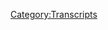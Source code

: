 {{DEFAULTSORT:
    #_TRANSCRIPT_0130A:Endgame, Part 1
}}{{Transcript
    | title         = [[130A: Endgame, Part 1]]
    | caption       = [https://knowledgefight.libsyn.com/knowledge-fight-endgame-part-1 Listen to this episode on Libsyn]
    | episodeNumber = [[130A: Endgame, Part 1|130A]]
    | length        = 02:00:02
}}

{{MessageBox
    | header     = Warning: Bot Generated Content
    | text       = This transcript was automatically generated by transcription software and likely contains many mistakes and misattributions. Please check the audio for definitive quotes, attribution, and context.
    | image      = N3yvass4myg91.webp
    | imagewidth = 50px
    | id         = warning
}}

{{TranscriptBlock
    | name      = Unknown Speaker
    | timestamp = 00:00:00.000
    | text      = Andy in Kansas, you're on the air, thanks for holding.
}}

{{TranscriptBlock
    | name      = Unknown Speaker
    | timestamp = 00:00:04.080
    | text      = Hello Alex, I'm a first time caller, I'm a huge fan, I love your work.
}}

{{TranscriptBlock
    | name      = Unknown Speaker
    | timestamp = 00:00:07.320
    | text      = I love you.
}}

{{TranscriptBlock
    | name      = Unknown Speaker
    | timestamp = 00:00:07.820
    | text      = Hey everybody, welcome back to a special edition of Knowledge Fight, I'm Dan.
}}

{{TranscriptBlock
    | name      = Unknown Speaker
    | timestamp = 00:00:11.519
    | text      = I'm Jordan!
}}

{{TranscriptBlock
    | name      = Unknown Speaker
    | timestamp = 00:00:12.160
    | text      = We are a couple dudes who like to sit around, drink novelty beverages, and talk a little bit about Alex Jones.
}}

{{TranscriptBlock
    | name      = Unknown Speaker
    | timestamp = 00:00:16.719
    | text      = That is indeed what we do. Dan, Dan, is there a special hook for this special episode
}}

{{TranscriptBlock
    | name      = Unknown Speaker
    | timestamp = 00:00:22.800
    | text      = that perhaps is not the case on other episodes that we have done in the past?
}}

{{TranscriptBlock
    | name      = Unknown Speaker
    | timestamp = 00:00:26.199
    | text      = Indeed there is, and that is that I know a lot about Alex Jones' documentary, Endgame.
}}

{{TranscriptBlock
    | name      = Unknown Speaker
    | timestamp = 00:00:30.679
    | text      = And I don't know anything about Alex Jones' documentary, Endgame.
}}

{{TranscriptBlock
    | name      = Unknown Speaker
    | timestamp = 00:00:33.479
    | text      = That was the most successful thing that you and I have ever done, Let's Quit.
}}

{{TranscriptBlock
    | name      = Unknown Speaker
    | timestamp = 00:00:37.159
    | text      = We don't need to do this whole episode now.
}}

{{TranscriptBlock
    | name      = Unknown Speaker
    | timestamp = 00:00:38.840
    | text      = Indeed.
}}

{{TranscriptBlock
    | name      = Unknown Speaker
    | timestamp = 00:00:39.340
    | text      = We fucking nailed that.
}}

{{TranscriptBlock
    | name      = Unknown Speaker
    | timestamp = 00:00:40.280
    | text      = For everybody who's checking us out and watching this who doesn't listen to our podcast,
}}

{{TranscriptBlock
    | name      = Unknown Speaker
    | timestamp = 00:00:43.880
    | text      = we do a podcast where we cover Alex Jones and deconstruct a lot of the bullshit that he says.
}}

{{TranscriptBlock
    | name      = Unknown Speaker
    | timestamp = 00:00:49.560
    | text      = And today we are rewarding or punishing our listeners one way or the other.
}}

{{TranscriptBlock
    | name      = Unknown Speaker
    | timestamp = 00:00:55.159
    | text      = Uh, we're definitely punishing me.
}}

{{TranscriptBlock
    | name      = Unknown Speaker
    | timestamp = 00:00:57.399
    | text      = Yes, that is true.
}}

{{TranscriptBlock
    | name      = Unknown Speaker
    | timestamp = 00:00:59.079
    | text      = With a long-form episode wherein we'll be covering the entirety of Alex Jones' documentary,
}}

{{TranscriptBlock
    | name      = Unknown Speaker
    | timestamp = 00:01:04.519
    | text      = Endgame, Plan for Global Enslavement.
}}

{{TranscriptBlock
    | name      = Unknown Speaker
    | timestamp = 00:01:07.879
    | text      = Yes, and this is entirely Dan's idea.
}}

{{TranscriptBlock
    | name      = Unknown Speaker
    | timestamp = 00:01:10.920
    | text      = I had no input on it whatsoever, so anybody with a nasty email does that.
}}

{{TranscriptBlock
    | name      = Unknown Speaker
    | timestamp = 00:01:16.439
    | text      = For instance, if you are one of our many new listeners and you suddenly find yourself in
}}

{{TranscriptBlock
    | name      = Unknown Speaker
    | timestamp = 00:01:22.680
    | text      = this situation, send an email to knowledgefight at gmail.com.
}}

{{TranscriptBlock
    | name      = Unknown Speaker
    | timestamp = 00:01:26.439
    | text      = Tell Dan what a terrible idea this was and how great I am.
}}

{{TranscriptBlock
    | name      = Unknown Speaker
    | timestamp = 00:01:30.200
    | text      = I think a listener actually suggested we do this.
}}

{{TranscriptBlock
    | name      = Unknown Speaker
    | timestamp = 00:01:32.599
    | text      = So I'm only taking half the blame.
}}

{{TranscriptBlock
    | name      = Unknown Speaker
    | timestamp = 00:01:35.480
    | text      = Well, then happy birthday to whoever is listening.
}}

{{TranscriptBlock
    | name      = Unknown Speaker
    | timestamp = 00:01:39.400
    | text      = Yeah, this should be the birthday present for all of you assholes,
}}

{{TranscriptBlock
    | name      = Unknown Speaker
    | timestamp = 00:01:43.000
    | text      = because this took me for fucking ever to research and I'm glad it's over.
}}

{{TranscriptBlock
    | name      = Unknown Speaker
    | timestamp = 00:01:47.159
    | text      = Yes.
}}

{{TranscriptBlock
    | name      = Unknown Speaker
    | timestamp = 00:01:47.659
    | text      = Um, so also, what's my other, oh, some of the narratives that we're going to run into,
}}

{{TranscriptBlock
    | name      = Unknown Speaker
    | timestamp = 00:01:53.420
    | text      = some of the things Alex Jones says that we're going to discuss,
}}

{{TranscriptBlock
    | name      = Unknown Speaker
    | timestamp = 00:01:55.819
    | text      = we have discussed on past episodes of the podcast.
}}

{{TranscriptBlock
    | name      = Unknown Speaker
    | timestamp = 00:01:58.379
    | text      = Right.
}}

{{TranscriptBlock
    | name      = Unknown Speaker
    | timestamp = 00:01:58.620
    | text      = So there might be a little bit of overlap.
}}

{{TranscriptBlock
    | name      = Unknown Speaker
    | timestamp = 00:02:00.620
    | text      = If you're a regular listener to the podcast, you may hear some things you've heard before,
}}

{{TranscriptBlock
    | name      = Unknown Speaker
    | timestamp = 00:02:04.140
    | text      = but I want this to stand alone as a thing.
}}

{{TranscriptBlock
    | name      = Unknown Speaker
    | timestamp = 00:02:07.099
    | text      = So I don't mind the idea that we repeat a little bit.
}}

{{TranscriptBlock
    | name      = Unknown Speaker
    | timestamp = 00:02:10.860
    | text      = Okay.
}}

{{TranscriptBlock
    | name      = Unknown Speaker
    | timestamp = 00:02:11.340
    | text      = So just have that in mind.
}}

{{TranscriptBlock
    | name      = Unknown Speaker
    | timestamp = 00:02:12.860
    | text      = It won't be too much.
}}

{{TranscriptBlock
    | name      = Unknown Speaker
    | timestamp = 00:02:13.819
    | text      = This is not just for our listeners.
}}

{{TranscriptBlock
    | name      = Unknown Speaker
    | timestamp = 00:02:16.219
    | text      = This is for posterity.
}}

{{TranscriptBlock
    | name      = Unknown Speaker
    | timestamp = 00:02:17.500
    | text      = Indeed, indeed.
}}

{{TranscriptBlock
    | name      = Unknown Speaker
    | timestamp = 00:02:18.539
    | text      = When the squirrel people have overtaken and run this great land of ours,
}}

{{TranscriptBlock
    | name      = Unknown Speaker
    | timestamp = 00:02:25.020
    | text      = they will look back and think, man, those two assholes got it right one time.
}}

{{TranscriptBlock
    | name      = Unknown Speaker
    | timestamp = 00:02:29.419
    | text      = Sure.
}}

{{TranscriptBlock
    | name      = Unknown Speaker
    | timestamp = 00:02:30.780
    | text      = I welcome our squirrel leadership that is forthcoming.
}}

{{TranscriptBlock
    | name      = Unknown Speaker
    | timestamp = 00:02:33.740
    | text      = Yeah.
}}

{{TranscriptBlock
    | name      = Unknown Speaker
    | timestamp = 00:02:34.139
    | text      = Thank you very much for taking down the spiders, guys.
}}

{{TranscriptBlock
    | name      = Unknown Speaker
    | timestamp = 00:02:36.620
    | text      = A couple other quick points.
}}

{{TranscriptBlock
    | name      = Unknown Speaker
    | timestamp = 00:02:38.699
    | text      = We are going to try to not drink until late in this episode.
}}

{{TranscriptBlock
    | name      = Unknown Speaker
    | timestamp = 00:02:42.860
    | text      = We are going to try to not drink for at least the next 45 minutes.
}}

{{TranscriptBlock
    | name      = Unknown Speaker
    | timestamp = 00:02:46.300
    | text      = But we will get to the booze eventually.
}}

{{TranscriptBlock
    | name      = Unknown Speaker
    | timestamp = 00:02:47.900
    | text      = And then this thing will kick into high gear.
}}

{{TranscriptBlock
    | name      = Unknown Speaker
    | timestamp = 00:02:52.460
    | text      = Yeah.
}}

{{TranscriptBlock
    | name      = Unknown Speaker
    | timestamp = 00:02:53.020
    | text      = Bear with us for the sober part of the show.
}}

{{TranscriptBlock
    | name      = Unknown Speaker
    | timestamp = 00:02:55.099
    | text      = And then after a while, we'll fucking nail it.
}}

{{TranscriptBlock
    | name      = Unknown Speaker
    | timestamp = 00:02:57.740
    | text      = And then what was the last thing?
}}

{{TranscriptBlock
    | name      = Unknown Speaker
    | timestamp = 00:02:59.740
    | text      = Oh, yeah.
}}

{{TranscriptBlock
    | name      = Unknown Speaker
    | timestamp = 00:03:00.379
    | text      = Alex Jones sucks.
}}

{{TranscriptBlock
    | name      = Unknown Speaker
    | timestamp = 00:03:01.500
    | text      = And I'm going to give you this in advance for everybody listening.
}}

{{TranscriptBlock
    | name      = Unknown Speaker
    | timestamp = 00:03:05.180
    | text      = And Jordan, there is a bibliography for Endgame that you can find.
}}

{{TranscriptBlock
    | name      = Unknown Speaker
    | timestamp = 00:03:10.139
    | text      = I've posted a link to it on our bibliography on knowledgefight.com.
}}

{{TranscriptBlock
    | name      = Unknown Speaker
    | timestamp = 00:03:14.219
    | text      = Right.
}}

{{TranscriptBlock
    | name      = Unknown Speaker
    | timestamp = 00:03:14.539
    | text      = And one of the things that's really troubling about it.
}}

{{TranscriptBlock
    | name      = Unknown Speaker
    | timestamp = 00:03:16.699
    | text      = One of those is a bibliography.
}}

{{TranscriptBlock
    | name      = Unknown Speaker
    | timestamp = 00:03:18.300
    | text      = And the other one is the bare bones of words being written down.
}}

{{TranscriptBlock
    | name      = Unknown Speaker
    | timestamp = 00:03:21.740
    | text      = It legit wouldn't fly in junior high.
}}

{{TranscriptBlock
    | name      = Unknown Speaker
    | timestamp = 00:03:23.580
    | text      = Yeah.
}}

{{TranscriptBlock
    | name      = Unknown Speaker
    | timestamp = 00:03:23.900
    | text      = Like as a works cited page.
}}

{{TranscriptBlock
    | name      = Unknown Speaker
    | timestamp = 00:03:26.379
    | text      = Uh-huh.
}}

{{TranscriptBlock
    | name      = Unknown Speaker
    | timestamp = 00:03:26.860
    | text      = Because we got a situation where Alex Jones has a bunch of insert here in the bibliography.
}}

{{TranscriptBlock
    | name      = Unknown Speaker
    | timestamp = 00:03:32.139
    | text      = Like, I'll get around to it later.
}}

{{TranscriptBlock
    | name      = Unknown Speaker
    | timestamp = 00:03:33.819
    | text      = Wait, what?
}}

{{TranscriptBlock
    | name      = Unknown Speaker
    | timestamp = 00:03:34.300
    | text      = And he just never filled it in.
}}

{{TranscriptBlock
    | name      = Unknown Speaker
    | timestamp = 00:03:36.300
    | text      = Wait, what?
}}

{{TranscriptBlock
    | name      = Unknown Speaker
    | timestamp = 00:03:37.259
    | text      = You can't do that.
}}

{{TranscriptBlock
    | name      = Unknown Speaker
    | timestamp = 00:03:38.300
    | text      = No.
}}

{{TranscriptBlock
    | name      = Unknown Speaker
    | timestamp = 00:03:38.860
    | text      = You can't just have a bibliography page with like, eh, we'll get to it later.
}}

{{TranscriptBlock
    | name      = Unknown Speaker
    | timestamp = 00:03:42.939
    | text      = And some of them are egregious.
}}

{{TranscriptBlock
    | name      = Unknown Speaker
    | timestamp = 00:03:45.340
    | text      = Because they're huge points that he's trying to make.
}}

{{TranscriptBlock
    | name      = Unknown Speaker
    | timestamp = 00:03:47.659
    | text      = And he's like, insert here proof the Rothschilds are evil.
}}

{{TranscriptBlock
    | name      = Unknown Speaker
    | timestamp = 00:03:50.539
    | text      = Right.
}}

{{TranscriptBlock
    | name      = Unknown Speaker
    | timestamp = 00:03:50.780
    | text      = Stuff like that.
}}

{{TranscriptBlock
    | name      = Unknown Speaker
    | timestamp = 00:03:51.259
    | text      = It's like, what are you doing?
}}

{{TranscriptBlock
    | name      = Unknown Speaker
    | timestamp = 00:03:52.219
    | text      = You can't do that.
}}

{{TranscriptBlock
    | name      = Unknown Speaker
    | timestamp = 00:03:52.780
    | text      = No, of course.
}}

{{TranscriptBlock
    | name      = Unknown Speaker
    | timestamp = 00:03:53.500
    | text      = Yeah.
}}

{{TranscriptBlock
    | name      = Unknown Speaker
    | timestamp = 00:03:53.900
    | text      = And then the other thing is that...
}}

{{TranscriptBlock
    | name      = Unknown Speaker
    | timestamp = 00:03:55.419
    | text      = Spiritually, I'm right.
}}

{{TranscriptBlock
    | name      = Unknown Speaker
    | timestamp = 00:03:56.460
    | text      = And then sooner or later, history will bear that out.
}}

{{TranscriptBlock
    | name      = Unknown Speaker
    | timestamp = 00:03:59.419
    | text      = Right.
}}

{{TranscriptBlock
    | name      = Unknown Speaker
    | timestamp = 00:03:59.659
    | text      = And then the other thing is that Alex Jones, I mean, he talks a lot about how he came up
}}

{{TranscriptBlock
    | name      = Unknown Speaker
    | timestamp = 00:04:03.580
    | text      = reading encyclopedias that his dad had.
}}

{{TranscriptBlock
    | name      = Unknown Speaker
    | timestamp = 00:04:05.900
    | text      = And he loved encyclopedias.
}}

{{TranscriptBlock
    | name      = Unknown Speaker
    | timestamp = 00:04:07.180
    | text      = On the mean streets.
}}

{{TranscriptBlock
    | name      = Unknown Speaker
    | timestamp = 00:04:08.139
    | text      = And unfortunately, I would say about a third of the references that he makes, works cited
}}

{{TranscriptBlock
    | name      = Unknown Speaker
    | timestamp = 00:04:13.580
    | text      = pages, are Encarta pages.
}}

{{TranscriptBlock
    | name      = Unknown Speaker
    | timestamp = 00:04:17.660
    | text      = Microsoft Encarta.
}}

{{TranscriptBlock
    | name      = Unknown Speaker
    | timestamp = 00:04:18.779
    | text      = Yes.
}}

{{TranscriptBlock
    | name      = Unknown Speaker
    | timestamp = 00:04:19.100
    | text      = They're Encarta pages for like, Plato or whatever.
}}

{{TranscriptBlock
    | name      = Unknown Speaker
    | timestamp = 00:04:23.500
    | text      = On CDs that would also come with 12 hours of free internet.
}}

{{TranscriptBlock
    | name      = Unknown Speaker
    | timestamp = 00:04:28.220
    | text      = That's what you're saying.
}}

{{TranscriptBlock
    | name      = Unknown Speaker
    | timestamp = 00:04:28.699
    | text      = I think that has to be the case.
}}

{{TranscriptBlock
    | name      = Unknown Speaker
    | timestamp = 00:04:30.060
    | text      = Because quite frankly, I looked...
}}

{{TranscriptBlock
    | name      = Unknown Speaker
    | timestamp = 00:04:32.300
    | text      = They're not online anymore.
}}

{{TranscriptBlock
    | name      = Unknown Speaker
    | timestamp = 00:04:33.500
    | text      = No, of course not.
}}

{{TranscriptBlock
    | name      = Unknown Speaker
    | timestamp = 00:04:34.220
    | text      = These Encarta pages.
}}

{{TranscriptBlock
    | name      = Unknown Speaker
    | timestamp = 00:04:35.339
    | text      = So it's just dead links all over the place.
}}

{{TranscriptBlock
    | name      = Unknown Speaker
    | timestamp = 00:04:37.819
    | text      = Also, he uses Wikipedia as a source a bunch, and then also tons of his own work.
}}

{{TranscriptBlock
    | name      = Unknown Speaker
    | timestamp = 00:04:43.420
    | text      = There's a ton of Infowars and Prison Planet that are used as works cited pages.
}}

{{TranscriptBlock
    | name      = Unknown Speaker
    | timestamp = 00:04:47.660
    | text      = Well, yeah, but those are reliable.
}}

{{TranscriptBlock
    | name      = Unknown Speaker
    | timestamp = 00:04:49.339
    | text      = He uses his own documentary, Terror Storm, as a reference.
}}

{{TranscriptBlock
    | name      = Unknown Speaker
    | timestamp = 00:04:52.540
    | text      = He references his own documentary as a works cited for his current documentary.
}}

{{TranscriptBlock
    | name      = Unknown Speaker
    | timestamp = 00:04:56.939
    | text      = Yes, it's a complete disaster, and we'll get through all of it, but I'm just saying this
}}

{{TranscriptBlock
    | name      = Unknown Speaker
    | timestamp = 00:05:00.300
    | text      = to garner...
}}

{{TranscriptBlock
    | name      = Unknown Speaker
    | timestamp = 00:05:00.860
    | text      = Now I don't believe anything Ken Burns has ever made.
}}

{{TranscriptBlock
    | name      = Unknown Speaker
    | timestamp = 00:05:03.420
    | text      = Has he just been citing his own documentaries and all of his documentaries?
}}

{{TranscriptBlock
    | name      = Unknown Speaker
    | timestamp = 00:05:07.819
    | text      = I'd respect it more.
}}

{{TranscriptBlock
    | name      = Unknown Speaker
    | timestamp = 00:05:08.300
    | text      = I thought baseball was suspiciously similar to the Civil War.
}}

{{TranscriptBlock
    | name      = Unknown Speaker
    | timestamp = 00:05:11.899
    | text      = There's overlap.
}}

{{TranscriptBlock
    | name      = Unknown Speaker
    | timestamp = 00:05:13.500
    | text      = So all I'm doing is trying to garner a healthy level of pity before we get into this to say
}}

{{TranscriptBlock
    | name      = Unknown Speaker
    | timestamp = 00:05:18.379
    | text      = that I had to dig through that mud to get to a lot of this stuff.
}}

{{TranscriptBlock
    | name      = Unknown Speaker
    | timestamp = 00:05:21.980
    | text      = No, you are Jesus, yes.
}}

{{TranscriptBlock
    | name      = Unknown Speaker
    | timestamp = 00:05:23.500
    | text      = Thank you very much.
}}

{{TranscriptBlock
    | name      = Unknown Speaker
    | timestamp = 00:05:24.379
    | text      = So now let's jump into it.
}}

{{TranscriptBlock
    | name      = Unknown Speaker
    | timestamp = 00:05:25.579
    | text      = Without further ado...
}}

{{TranscriptBlock
    | name      = Unknown Speaker
    | timestamp = 00:05:27.019
    | text      = Well, you're white Jesus, let's get that right.
}}

{{TranscriptBlock
    | name      = Unknown Speaker
    | timestamp = 00:05:28.699
    | text      = Fair enough.
}}

{{TranscriptBlock
    | name      = Unknown Speaker
    | timestamp = 00:05:29.500
    | text      = Let's jump into this and begin the Alex Jones documentary endgame.
}}

{{TranscriptBlock
    | name      = Unknown Speaker
    | timestamp = 00:05:36.060
    | text      = Oh, man.
}}

{{TranscriptBlock
    | name      = Unknown Speaker
    | timestamp = 00:05:40.459
    | text      = I'm already out.
}}

{{TranscriptBlock
    | name      = Unknown Speaker
    | timestamp = 00:05:41.420
    | text      = This is terrible.
}}

{{TranscriptBlock
    | name      = Unknown Speaker
    | timestamp = 00:05:50.779
    | text      = Oh, yeah.
}}

{{TranscriptBlock
    | name      = Unknown Speaker
    | timestamp = 00:05:52.300
    | text      = Countless people will hate the New World Order and will die protesting against it.
}}

{{TranscriptBlock
    | name      = Unknown Speaker
    | timestamp = 00:05:57.100
    | text      = I already have to pause.
}}

{{TranscriptBlock
    | name      = Unknown Speaker
    | timestamp = 00:05:58.379
    | text      = By H.G. Wells.
}}

{{TranscriptBlock
    | name      = Unknown Speaker
    | timestamp = 00:05:59.579
    | text      = I already have to pause because Alex is misusing this quote.
}}

{{TranscriptBlock
    | name      = Unknown Speaker
    | timestamp = 00:06:02.779
    | text      = Oh, yeah.
}}

{{TranscriptBlock
    | name      = Unknown Speaker
    | timestamp = 00:06:03.579
    | text      = This is a quote from H.G. Wells' book, The New World Order.
}}

{{TranscriptBlock
    | name      = Unknown Speaker
    | timestamp = 00:06:07.259
    | text      = And he's just taking the quote out of context.
}}

{{TranscriptBlock
    | name      = Unknown Speaker
    | timestamp = 00:06:09.180
    | text      = I read the entire book in order to...
}}

{{TranscriptBlock
    | name      = Unknown Speaker
    | timestamp = 00:06:11.579
    | text      = That's 16 seconds in already.
}}

{{TranscriptBlock
    | name      = Unknown Speaker
    | timestamp = 00:06:13.899
    | text      = Gotta read this book.
}}

{{TranscriptBlock
    | name      = Unknown Speaker
    | timestamp = 00:06:14.699
    | text      = Already off to a bad start.
}}

{{TranscriptBlock
    | name      = Unknown Speaker
    | timestamp = 00:06:16.620
    | text      = It turns out that what he was talking about was that there was a massive change that needed
}}

{{TranscriptBlock
    | name      = Unknown Speaker
    | timestamp = 00:06:20.139
    | text      = to happen in the world because you had masses of undereducated, underemployed youth and
}}

{{TranscriptBlock
    | name      = Unknown Speaker
    | timestamp = 00:06:24.860
    | text      = the problem was only going to get worse.
}}

{{TranscriptBlock
    | name      = Unknown Speaker
    | timestamp = 00:06:26.779
    | text      = It was going to necessitate a change in how things were operated.
}}

{{TranscriptBlock
    | name      = Unknown Speaker
    | timestamp = 00:06:29.899
    | text      = Yes.
}}

{{TranscriptBlock
    | name      = Unknown Speaker
    | timestamp = 00:06:30.620
    | text      = And it was just inevitable that, you know, we'd have to change if we were going to have
}}

{{TranscriptBlock
    | name      = Unknown Speaker
    | timestamp = 00:06:34.939
    | text      = any hope for most people to be able to continue living.
}}

{{TranscriptBlock
    | name      = Unknown Speaker
    | timestamp = 00:06:37.660
    | text      = And when that change comes, many will resist it.
}}

{{TranscriptBlock
    | name      = Unknown Speaker
    | timestamp = 00:06:40.699
    | text      = But what Alex is doing here is that he's cutting pieces of the quote out while he's reading
}}

{{TranscriptBlock
    | name      = Unknown Speaker
    | timestamp = 00:06:46.939
    | text      = the quote and not mentioning that he's cut out pieces of the quote.
}}

{{TranscriptBlock
    | name      = Unknown Speaker
    | timestamp = 00:06:50.379
    | text      = Huh.
}}

{{TranscriptBlock
    | name      = Unknown Speaker
    | timestamp = 00:06:51.100
    | text      = Here from the actual text of H.G. Wells' book, you'll hear what he's cutting out.
}}

{{TranscriptBlock
    | name      = Unknown Speaker
    | timestamp = 00:06:56.060
    | text      = Quote, countless people from maharajahs to millionaires and from puka sahibs to pretty
}}

{{TranscriptBlock
    | name      = Unknown Speaker
    | timestamp = 00:07:01.259
    | text      = ladies will hate the new world order, be rendered unhappy by frustration of their passions and
}}

{{TranscriptBlock
    | name      = Unknown Speaker
    | timestamp = 00:07:06.220
    | text      = ambitions through its advent and will die protesting against it.
}}

{{TranscriptBlock
    | name      = Unknown Speaker
    | timestamp = 00:07:10.300
    | text      = So what he's saying here is he's...
}}

{{TranscriptBlock
    | name      = Unknown Speaker
    | timestamp = 00:07:12.139
    | text      = What Alex has conveniently cut out are the people who specifically H.G. Wells is saying
}}

{{TranscriptBlock
    | name      = Unknown Speaker
    | timestamp = 00:07:17.740
    | text      = will be against this new world order of equity where people are able to survive.
}}

{{TranscriptBlock
    | name      = Unknown Speaker
    | timestamp = 00:07:23.100
    | text      = These people, specifically maharajahs, which is kings, millionaires, puka sahibs, which
}}

{{TranscriptBlock
    | name      = Unknown Speaker
    | timestamp = 00:07:29.420
    | text      = is a term that colonialists made people call them.
}}

{{TranscriptBlock
    | name      = Unknown Speaker
    | timestamp = 00:07:34.139
    | text      = The British, in particularly, when they colonized Burma, they made the Burmese people call them
}}

{{TranscriptBlock
    | name      = Unknown Speaker
    | timestamp = 00:07:39.019
    | text      = puka sahibs, which basically translated to pure white gentleman.
}}

{{TranscriptBlock
    | name      = Unknown Speaker
    | timestamp = 00:07:44.939
    | text      = And pretty ladies, you know, that's just a term of the time for like social elite, high
}}

{{TranscriptBlock
    | name      = Unknown Speaker
    | timestamp = 00:07:50.139
    | text      = class, dames.
}}

{{TranscriptBlock
    | name      = Unknown Speaker
    | timestamp = 00:07:51.579
    | text      = And you've got to understand H.G. Wells is also British, so lady isn't just woman, it's
}}

{{TranscriptBlock
    | name      = Unknown Speaker
    | timestamp = 00:07:56.860
    | text      = a term of title.
}}

{{TranscriptBlock
    | name      = Unknown Speaker
    | timestamp = 00:07:58.939
    | text      = We are 16 seconds in and Alex Jones has used a quote that should be used against Alex Jones.
}}

{{TranscriptBlock
    | name      = Unknown Speaker
    | timestamp = 00:08:05.740
    | text      = Yeah.
}}

{{TranscriptBlock
    | name      = Unknown Speaker
    | timestamp = 00:08:07.259
    | text      = Good.
}}

{{TranscriptBlock
    | name      = Unknown Speaker
    | timestamp = 00:08:08.060
    | text      = I hope they die.
}}

{{TranscriptBlock
    | name      = Unknown Speaker
    | timestamp = 00:08:14.860
    | text      = I appeared before the congressional committee to tell what I knew of activities which...
}}

{{TranscriptBlock
    | name      = Unknown Speaker
    | timestamp = 00:08:19.660
    | text      = This is Smedley Butler. We'll get into him later.
}}

{{TranscriptBlock
    | name      = Unknown Speaker
    | timestamp = 00:08:22.220
    | text      = That I know now you don't say the word Smedley Butler at me.
}}

{{TranscriptBlock
    | name      = Unknown Speaker
    | timestamp = 00:08:26.939
    | text      = You might like Smedley.
}}

{{TranscriptBlock
    | name      = Unknown Speaker
    | timestamp = 00:08:28.779
    | text      = What is this?
}}

{{TranscriptBlock
    | name      = Unknown Speaker
    | timestamp = 00:08:29.579
    | text      = Is this what is going on right now?
}}

{{TranscriptBlock
    | name      = Unknown Speaker
    | timestamp = 00:08:31.899
    | text      = Are we in P.G. Woodhouse?
}}

{{TranscriptBlock
    | name      = Unknown Speaker
    | timestamp = 00:08:33.580
    | text      = What's happening?
}}

{{TranscriptBlock
    | name      = Unknown Speaker
    | timestamp = 00:08:34.220
    | text      = Yeah, this is cat's meat potter pure, right?
}}

{{TranscriptBlock
    | name      = Unknown Speaker
    | timestamp = 00:08:37.019
    | text      = He's a good, good lad.
}}

{{TranscriptBlock
    | name      = Unknown Speaker
    | timestamp = 00:08:38.460
    | text      = He's a tough egg.
}}

{{TranscriptBlock
    | name      = Unknown Speaker
    | timestamp = 00:08:39.419
    | text      = He's a tough egg to crack.
}}

{{TranscriptBlock
    | name      = Unknown Speaker
    | timestamp = 00:08:40.299
    | text      = He's a tough baby.
}}

{{TranscriptBlock
    | name      = Unknown Speaker
    | timestamp = 00:08:41.659
    | text      = To an attempt to set up a fascist dictatorship, the potential for the disastrous rise of misplaced
}}

{{TranscriptBlock
    | name      = Unknown Speaker
    | timestamp = 00:08:47.980
    | text      = power exists and will persist.
}}

{{TranscriptBlock
    | name      = Unknown Speaker
    | timestamp = 00:08:50.779
    | text      = The very word secrecy is repugnant in a free and open society.
}}

{{TranscriptBlock
    | name      = Unknown Speaker
    | timestamp = 00:08:55.259
    | text      = Sure.
}}

{{TranscriptBlock
    | name      = Unknown Speaker
    | timestamp = 00:08:56.059
    | text      = And we are as a people inherently and historically opposed to secret societies.
}}

{{TranscriptBlock
    | name      = Unknown Speaker
    | timestamp = 00:09:02.860
    | text      = Any point yet?
}}

{{TranscriptBlock
    | name      = Unknown Speaker
    | timestamp = 00:09:05.980
    | text      = Anywhere we're going with this?
}}

{{TranscriptBlock
    | name      = Unknown Speaker
    | timestamp = 00:09:07.019
    | text      = President Bush signed a formal agreement that will end the United States as we know it.
}}

{{TranscriptBlock
    | name      = Unknown Speaker
    | timestamp = 00:09:10.860
    | text      = Nope.
}}

{{TranscriptBlock
    | name      = Unknown Speaker
    | timestamp = 00:09:11.100
    | text      = And he took the step without approval from either the US Congress or the people of the
}}

{{TranscriptBlock
    | name      = Unknown Speaker
    | timestamp = 00:09:15.740
    | text      = United States.
}}

{{TranscriptBlock
    | name      = Unknown Speaker
    | timestamp = 00:09:16.620
    | text      = The secret organizations of the world power elite are no longer secret.
}}

{{TranscriptBlock
    | name      = Unknown Speaker
    | timestamp = 00:09:20.460
    | text      = It's known as the builder for a lot of jump cuts.
}}

{{TranscriptBlock
    | name      = Unknown Speaker
    | timestamp = 00:09:23.580
    | text      = Could your objective be world domination?
}}

{{TranscriptBlock
    | name      = Unknown Speaker
    | timestamp = 00:09:25.899
    | text      = A lot of tiny little bits of broadcast.
}}

{{TranscriptBlock
    | name      = Unknown Speaker
    | timestamp = 00:09:28.940
    | text      = I'm Jim Tucker.
}}

{{TranscriptBlock
    | name      = Unknown Speaker
    | timestamp = 00:09:29.820
    | text      = I'm Chase Bilderberg.
}}

{{TranscriptBlock
    | name      = Unknown Speaker
    | timestamp = 00:09:30.860
    | text      = Hi, Jim.
}}

{{TranscriptBlock
    | name      = Unknown Speaker
    | timestamp = 00:09:31.580
    | text      = 30 years.
}}

{{TranscriptBlock
    | name      = Unknown Speaker
    | timestamp = 00:09:33.340
    | text      = I'll never give up the chase.
}}

{{TranscriptBlock
    | name      = Unknown Speaker
    | timestamp = 00:09:35.580
    | text      = This guy's Jim Tucker.
}}

{{TranscriptBlock
    | name      = Unknown Speaker
    | timestamp = 00:09:36.940
    | text      = Jim Tucker is Chase and Bilderberg.
}}

{{TranscriptBlock
    | name      = Unknown Speaker
    | timestamp = 00:09:39.419
    | text      = Jimmy T.
}}

{{TranscriptBlock
    | name      = Unknown Speaker
    | timestamp = 00:09:40.220
    | text      = Nothing less than world government.
}}

{{TranscriptBlock
    | name      = Unknown Speaker
    | timestamp = 00:09:44.460
    | text      = I'm not comfortable with that argument.
}}

{{TranscriptBlock
    | name      = Unknown Speaker
    | timestamp = 00:09:45.980
    | text      = I'm not comfortable with that at all.
}}

{{TranscriptBlock
    | name      = Unknown Speaker
    | timestamp = 00:09:46.779
    | text      = Who elected these guys to run the planet?
}}

{{TranscriptBlock
    | name      = Unknown Speaker
    | timestamp = 00:09:50.139
    | text      = They are the elitist.
}}

{{TranscriptBlock
    | name      = Unknown Speaker
    | timestamp = 00:09:52.059
    | text      = They feel they should run the world for their own self-interest.
}}

{{TranscriptBlock
    | name      = Unknown Speaker
    | timestamp = 00:09:57.580
    | text      = Now we can see a new world coming into view.
}}

{{TranscriptBlock
    | name      = Unknown Speaker
    | timestamp = 00:10:01.419
    | text      = A world in which there is the very real prospect of a new world order.
}}

{{TranscriptBlock
    | name      = Unknown Speaker
    | timestamp = 00:10:06.379
    | text      = Bilderberg is making great progress toward a world government.
}}

{{TranscriptBlock
    | name      = Unknown Speaker
    | timestamp = 00:10:10.059
    | text      = Are we going anywhere with this?
}}

{{TranscriptBlock
    | name      = Unknown Speaker
    | timestamp = 00:10:11.659
    | text      = Not really.
}}

{{TranscriptBlock
    | name      = Unknown Speaker
    | timestamp = 00:10:12.299
    | text      = Bilderberg is the bad guy.
}}

{{TranscriptBlock
    | name      = Unknown Speaker
    | timestamp = 00:10:13.659
    | text      = Bilderberg is a bad guy.
}}

{{TranscriptBlock
    | name      = Unknown Speaker
    | timestamp = 00:10:15.259
    | text      = Why don't they have anything else going on yet?
}}

{{TranscriptBlock
    | name      = Unknown Speaker
    | timestamp = 00:10:17.740
    | text      = Well, here's the thing.
}}

{{TranscriptBlock
    | name      = Unknown Speaker
    | timestamp = 00:10:18.620
    | text      = I want to talk to you a little bit quickly about Jim Tucker,
}}

{{TranscriptBlock
    | name      = Unknown Speaker
    | timestamp = 00:10:20.779
    | text      = because he's going to factor very heavily into this documentary.
}}

{{TranscriptBlock
    | name      = Unknown Speaker
    | timestamp = 00:10:23.740
    | text      = I know he has a cowboy hat.
}}

{{TranscriptBlock
    | name      = Unknown Speaker
    | timestamp = 00:10:25.019
    | text      = He does.
}}

{{TranscriptBlock
    | name      = Unknown Speaker
    | timestamp = 00:10:26.779
    | text      = So then you can discount literally everything else he's about to say.
}}

{{TranscriptBlock
    | name      = Unknown Speaker
    | timestamp = 00:10:30.139
    | text      = So Jim Tucker has been researching Bilderberg for 27 years,
}}

{{TranscriptBlock
    | name      = Unknown Speaker
    | timestamp = 00:10:33.259
    | text      = at the point when this documentary has come out.
}}

{{TranscriptBlock
    | name      = Unknown Speaker
    | timestamp = 00:10:34.620
    | text      = Seems like he should have been done by now.
}}

{{TranscriptBlock
    | name      = Unknown Speaker
    | timestamp = 00:10:36.059
    | text      = Exactly.
}}

{{TranscriptBlock
    | name      = Unknown Speaker
    | timestamp = 00:10:36.700
    | text      = And he has pretty much nothing to show for it.
}}

{{TranscriptBlock
    | name      = Unknown Speaker
    | timestamp = 00:10:39.740
    | text      = He's got a great cowboy hat.
}}

{{TranscriptBlock
    | name      = Unknown Speaker
    | timestamp = 00:10:40.860
    | text      = He's got a great cowboy hat.
}}

{{TranscriptBlock
    | name      = Unknown Speaker
    | timestamp = 00:10:42.059
    | text      = He looks good reading a newspaper, smoking a cigarette,
}}

{{TranscriptBlock
    | name      = Unknown Speaker
    | timestamp = 00:10:44.299
    | text      = but he has no real definitive information that he's really ever put out.
}}

{{TranscriptBlock
    | name      = Unknown Speaker
    | timestamp = 00:10:48.860
    | text      = So the thing that I came away from it is like,
}}

{{TranscriptBlock
    | name      = Unknown Speaker
    | timestamp = 00:10:53.899
    | text      = if he has any real proof, it will be in this documentary.
}}

{{TranscriptBlock
    | name      = Unknown Speaker
    | timestamp = 00:10:57.259
    | text      = Right.
}}

{{TranscriptBlock
    | name      = Unknown Speaker
    | timestamp = 00:10:57.580
    | text      = And it is not.
}}

{{TranscriptBlock
    | name      = Unknown Speaker
    | timestamp = 00:10:58.299
    | text      = It would have to be.
}}

{{TranscriptBlock
    | name      = Unknown Speaker
    | timestamp = 00:10:59.340
    | text      = So that was one of my guiding principles.
}}

{{TranscriptBlock
    | name      = Unknown Speaker
    | timestamp = 00:11:01.659
    | text      = All he says is that they're up to something.
}}

{{TranscriptBlock
    | name      = Unknown Speaker
    | timestamp = 00:11:03.899
    | text      = That's probably true.
}}

{{TranscriptBlock
    | name      = Unknown Speaker
    | timestamp = 00:11:05.019
    | text      = And he's very cryptic and spooky about it.
}}

{{TranscriptBlock
    | name      = Unknown Speaker
    | timestamp = 00:11:08.379
    | text      = And that he has some guy from Europe who he doesn't know who it is,
}}

{{TranscriptBlock
    | name      = Unknown Speaker
    | timestamp = 00:11:11.980
    | text      = who sends him a list of attendees every year.
}}

{{TranscriptBlock
    | name      = Unknown Speaker
    | timestamp = 00:11:14.860
    | text      = That's all he's got.
}}

{{TranscriptBlock
    | name      = Unknown Speaker
    | timestamp = 00:11:16.299
    | text      = Okay.
}}

{{TranscriptBlock
    | name      = Unknown Speaker
    | timestamp = 00:11:16.860
    | text      = I have no idea who this guy is.
}}

{{TranscriptBlock
    | name      = Unknown Speaker
    | timestamp = 00:11:18.059
    | text      = He just faxes me over the attendee list every year.
}}

{{TranscriptBlock
    | name      = Unknown Speaker
    | timestamp = 00:11:21.500
    | text      = I am struggling to find the French word for deep or the French word for throat,
}}

{{TranscriptBlock
    | name      = Unknown Speaker
    | timestamp = 00:11:26.779
    | text      = because I would have totally tossed that in there.
}}

{{TranscriptBlock
    | name      = Unknown Speaker
    | timestamp = 00:11:28.860
    | text      = Could be German.
}}

{{TranscriptBlock
    | name      = Unknown Speaker
    | timestamp = 00:11:29.580
    | text      = You know what I'm saying?
}}

{{TranscriptBlock
    | name      = Unknown Speaker
    | timestamp = 00:11:30.860
    | text      = Like a deep throat, but I would have used a great...
}}

{{TranscriptBlock
    | name      = Unknown Speaker
    | timestamp = 00:11:33.500
    | text      = Ugh.
}}

{{TranscriptBlock
    | name      = Unknown Speaker
    | timestamp = 00:11:33.820
    | text      = You could be.
}}

{{TranscriptBlock
    | name      = Unknown Speaker
    | timestamp = 00:11:34.539
    | text      = So good.
}}

{{TranscriptBlock
    | name      = Unknown Speaker
    | timestamp = 00:11:35.179
    | text      = So Jim Tucker...
}}

{{TranscriptBlock
    | name      = Unknown Speaker
    | timestamp = 00:11:36.460
    | text      = My complete lack of multiple languages has destroyed me.
}}

{{TranscriptBlock
    | name      = Unknown Speaker
    | timestamp = 00:11:39.820
    | text      = Oh, c'est très mal.
}}

{{TranscriptBlock
    | name      = Unknown Speaker
    | timestamp = 00:11:42.620
    | text      = So for many years, Jim Tucker has written for a publication called The Spotlight,
}}

{{TranscriptBlock
    | name      = Unknown Speaker
    | timestamp = 00:11:47.659
    | text      = and that is a publication that the Anti-Defamation League
}}

{{TranscriptBlock
    | name      = Unknown Speaker
    | timestamp = 00:11:50.299
    | text      = is referred to as very anti-Semitic.
}}

{{TranscriptBlock
    | name      = Unknown Speaker
    | timestamp = 00:11:52.620
    | text      = Their editorial position is one of Holocaust denial.
}}

{{TranscriptBlock
    | name      = Unknown Speaker
    | timestamp = 00:11:56.779
    | text      = The Anti-Defamation League literally called it The Defamation League.
}}

{{TranscriptBlock
    | name      = Unknown Speaker
    | timestamp = 00:12:01.659
    | text      = We're anti whatever that guy is doing.
}}

{{TranscriptBlock
    | name      = Unknown Speaker
    | timestamp = 00:12:03.899
    | text      = So in 1985, William F. Buckley brought a $16 million defamation lawsuit
}}

{{TranscriptBlock
    | name      = Unknown Speaker
    | timestamp = 00:12:08.860
    | text      = against The Spotlight, and the judges found that at least two of the charges
}}

{{TranscriptBlock
    | name      = Unknown Speaker
    | timestamp = 00:12:12.860
    | text      = raised by Buckley were...
}}

{{TranscriptBlock
    | name      = Unknown Speaker
    | timestamp = 00:12:15.899
    | text      = They constituted libel.
}}

{{TranscriptBlock
    | name      = Unknown Speaker
    | timestamp = 00:12:17.580
    | text      = The first one was that the Liberty Lobby's charge that the National Review
}}

{{TranscriptBlock
    | name      = Unknown Speaker
    | timestamp = 00:12:21.340
    | text      = had promoted the right of militant sex deviates to molest small children
}}

{{TranscriptBlock
    | name      = Unknown Speaker
    | timestamp = 00:12:27.259
    | text      = by publishing both sides of the homosexual rights agenda,
}}

{{TranscriptBlock
    | name      = Unknown Speaker
    | timestamp = 00:12:30.299
    | text      = or the homosexual rights debate.
}}

{{TranscriptBlock
    | name      = Unknown Speaker
    | timestamp = 00:12:32.620
    | text      = Okay.
}}

{{TranscriptBlock
    | name      = Unknown Speaker
    | timestamp = 00:12:33.419
    | text      = So...
}}

{{TranscriptBlock
    | name      = Unknown Speaker
    | timestamp = 00:12:33.740
    | text      = Do you understand what that sentence was?
}}

{{TranscriptBlock
    | name      = Unknown Speaker
    | timestamp = 00:12:35.179
    | text      = I'm sorry.
}}

{{TranscriptBlock
    | name      = Unknown Speaker
    | timestamp = 00:12:35.659
    | text      = If I understand correctly, the judge found that the National Review
}}

{{TranscriptBlock
    | name      = Unknown Speaker
    | timestamp = 00:12:42.860
    | text      = was not promoting militant sex deviants by being like,
}}

{{TranscriptBlock
    | name      = Unknown Speaker
    | timestamp = 00:12:51.740
    | text      = gay people aren't evil.
}}

{{TranscriptBlock
    | name      = Unknown Speaker
    | timestamp = 00:12:53.820
    | text      = That's what was just said right there.
}}

{{TranscriptBlock
    | name      = Unknown Speaker
    | timestamp = 00:12:56.059
    | text      = Or even just like, gay people exist.
}}

{{TranscriptBlock
    | name      = Unknown Speaker
    | timestamp = 00:12:57.899
    | text      = Right.
}}

{{TranscriptBlock
    | name      = Unknown Speaker
    | timestamp = 00:12:58.379
    | text      = And then the second one that constituted libel that the Spotlight publication
}}

{{TranscriptBlock
    | name      = Unknown Speaker
    | timestamp = 00:13:03.019
    | text      = was involved in was that they repeatedly claimed that the National Review
}}

{{TranscriptBlock
    | name      = Unknown Speaker
    | timestamp = 00:13:08.139
    | text      = had surrendered its editorial independence to Zionist financial power
}}

{{TranscriptBlock
    | name      = Unknown Speaker
    | timestamp = 00:13:12.460
    | text      = through a deal with the ADL.
}}

{{TranscriptBlock
    | name      = Unknown Speaker
    | timestamp = 00:13:14.299
    | text      = And they found that there was no proof of that and that that constituted libel.
}}

{{TranscriptBlock
    | name      = Unknown Speaker
    | timestamp = 00:13:17.659
    | text      = So do they think that the ADL has the power to broker deals between...
}}

{{TranscriptBlock
    | name      = Unknown Speaker
    | timestamp = 00:13:23.100
    | text      = Yeah, yeah, yeah, yeah, yeah, yeah.
}}

{{TranscriptBlock
    | name      = Unknown Speaker
    | timestamp = 00:13:25.580
    | text      = Why?
}}

{{TranscriptBlock
    | name      = Unknown Speaker
    | timestamp = 00:13:26.059
    | text      = Is that what they do?
}}

{{TranscriptBlock
    | name      = Unknown Speaker
    | timestamp = 00:13:27.019
    | text      = Sure.
}}

{{TranscriptBlock
    | name      = Unknown Speaker
    | timestamp = 00:13:27.740
    | text      = It's part of their purview.
}}

{{TranscriptBlock
    | name      = Unknown Speaker
    | timestamp = 00:13:28.940
    | text      = But I mean, you'd have to be really good at writing contracts and shit like that.
}}

{{TranscriptBlock
    | name      = Unknown Speaker
    | timestamp = 00:13:32.539
    | text      = Or are they just putting people in contact with each other?
}}

{{TranscriptBlock
    | name      = Unknown Speaker
    | timestamp = 00:13:34.700
    | text      = They got lawyers at the ADL, I'm sure.
}}

{{TranscriptBlock
    | name      = Unknown Speaker
    | timestamp = 00:13:36.539
    | text      = Yeah, but why do they go to the ADL?
}}

{{TranscriptBlock
    | name      = Unknown Speaker
    | timestamp = 00:13:39.500
    | text      = Well, the bottom line is that it went to court and it was proven to be libel.
}}

{{TranscriptBlock
    | name      = Unknown Speaker
    | timestamp = 00:13:42.299
    | text      = Well, yeah, of course it was.
}}

{{TranscriptBlock
    | name      = Unknown Speaker
    | timestamp = 00:13:43.419
    | text      = So Jim Tucker has written for that.
}}

{{TranscriptBlock
    | name      = Unknown Speaker
    | timestamp = 00:13:44.779
    | text      = I just don't like it that people, whenever they do this type of shit,
}}

{{TranscriptBlock
    | name      = Unknown Speaker
    | timestamp = 00:13:48.220
    | text      = I'm already angry.
}}

{{TranscriptBlock
    | name      = Unknown Speaker
    | timestamp = 00:13:49.100
    | text      = We're a minute and 57 seconds in.
}}

{{TranscriptBlock
    | name      = Unknown Speaker
    | timestamp = 00:13:51.100
    | text      = Ladies and gentlemen, get ready for the 12 and a half hour long
}}

{{TranscriptBlock
    | name      = Unknown Speaker
    | timestamp = 00:13:54.700
    | text      = episode of the dumbass Endgame documentary.
}}

{{TranscriptBlock
    | name      = Unknown Speaker
    | timestamp = 00:13:58.059
    | text      = But I hate it whenever people are just like,
}}

{{TranscriptBlock
    | name      = Unknown Speaker
    | timestamp = 00:14:00.940
    | text      = Oh yeah, it's the Southern Poverty Law Center that has been brokering this deal between
}}

{{TranscriptBlock
    | name      = Unknown Speaker
    | timestamp = 00:14:06.860
    | text      = Iran and the secret patriots within the government.
}}

{{TranscriptBlock
    | name      = Unknown Speaker
    | timestamp = 00:14:09.820
    | text      = You're like, well, just look at what they do.
}}

{{TranscriptBlock
    | name      = Unknown Speaker
    | timestamp = 00:14:13.419
    | text      = Like pick somebody who does that.
}}

{{TranscriptBlock
    | name      = Unknown Speaker
    | timestamp = 00:14:15.419
    | text      = Like if he said Goldman Sachs is negotiating the deal, I'd be like, yeah,
}}

{{TranscriptBlock
    | name      = Unknown Speaker
    | timestamp = 00:14:19.019
    | text      = Goldman Sachs negotiates those fucking deals, not the Anti-Defamation League.
}}

{{TranscriptBlock
    | name      = Unknown Speaker
    | timestamp = 00:14:24.059
    | text      = What office are you going to?
}}

{{TranscriptBlock
    | name      = Unknown Speaker
    | timestamp = 00:14:25.659
    | text      = You're a fool, man.
}}

{{TranscriptBlock
    | name      = Unknown Speaker
    | timestamp = 00:14:26.379
    | text      = What office are you going to?
}}

{{TranscriptBlock
    | name      = Unknown Speaker
    | timestamp = 00:14:27.659
    | text      = You're a fool.
}}

{{TranscriptBlock
    | name      = Unknown Speaker
    | timestamp = 00:14:28.299
    | text      = Do the ADL have big boardrooms?
}}

{{TranscriptBlock
    | name      = Unknown Speaker
    | timestamp = 00:14:30.940
    | text      = Is there a guy with a fucking PowerPoint presentation?
}}

{{TranscriptBlock
    | name      = Unknown Speaker
    | timestamp = 00:14:33.340
    | text      = Here's the best way to screw over the Zionists.
}}

{{TranscriptBlock
    | name      = Unknown Speaker
    | timestamp = 00:14:35.740
    | text      = Like, what are you doing?
}}

{{TranscriptBlock
    | name      = Unknown Speaker
    | timestamp = 00:14:36.700
    | text      = Jordan, let me blow your mind.
}}

{{TranscriptBlock
    | name      = Unknown Speaker
    | timestamp = 00:14:39.259
    | text      = Goldman Sachs is the ADL.
}}

{{TranscriptBlock
    | name      = Unknown Speaker
    | timestamp = 00:14:44.139
    | text      = So also I wanted to point this out.
}}

{{TranscriptBlock
    | name      = Unknown Speaker
    | timestamp = 00:14:45.899
    | text      = That's the worst written Twilight Zone ever.
}}

{{TranscriptBlock
    | name      = Unknown Speaker
    | timestamp = 00:14:48.539
    | text      = You can find a back catalog of Jim Tucker's writing about the Bilderberg group online
}}

{{TranscriptBlock
    | name      = Unknown Speaker
    | timestamp = 00:14:54.860
    | text      = and holy shit.
}}

{{TranscriptBlock
    | name      = Unknown Speaker
    | timestamp = 00:14:56.460
    | text      = It's all in cram?
}}

{{TranscriptBlock
    | name      = Unknown Speaker
    | timestamp = 00:14:57.419
    | text      = It might as well be.
}}

{{TranscriptBlock
    | name      = Unknown Speaker
    | timestamp = 00:14:58.779
    | text      = It's so bad.
}}

{{TranscriptBlock
    | name      = Unknown Speaker
    | timestamp = 00:15:00.139
    | text      = It's just full of conversations that are hearsay.
}}

{{TranscriptBlock
    | name      = Unknown Speaker
    | timestamp = 00:15:03.500
    | text      = They're wildly like overwritten.
}}

{{TranscriptBlock
    | name      = Unknown Speaker
    | timestamp = 00:15:06.059
    | text      = The dialogue between these globalists at the meetings are all like, fuck these peons.
}}

{{TranscriptBlock
    | name      = Unknown Speaker
    | timestamp = 00:15:11.500
    | text      = He's writing fan fiction.
}}

{{TranscriptBlock
    | name      = Unknown Speaker
    | timestamp = 00:15:12.700
    | text      = That's what he's doing.
}}

{{TranscriptBlock
    | name      = Unknown Speaker
    | timestamp = 00:15:14.940
    | text      = It's embarrassing.
}}

{{TranscriptBlock
    | name      = Unknown Speaker
    | timestamp = 00:15:15.500
    | text      = How much sex is there?
}}

{{TranscriptBlock
    | name      = Unknown Speaker
    | timestamp = 00:15:17.419
    | text      = I think there's probably a lot.
}}

{{TranscriptBlock
    | name      = Unknown Speaker
    | timestamp = 00:15:18.700
    | text      = I think there's probably quite a bit of sex.
}}

{{TranscriptBlock
    | name      = Unknown Speaker
    | timestamp = 00:15:20.539
    | text      = Also, it's really fun because I watched another documentary that we'll talk about a little
}}

{{TranscriptBlock
    | name      = Unknown Speaker
    | timestamp = 00:15:24.620
    | text      = bit later that involves Jim Tucker.
}}

{{TranscriptBlock
    | name      = Unknown Speaker
    | timestamp = 00:15:26.139
    | text      = And he's made it perfectly clear he's never gone into Bilderberg, but that he plans every
}}

{{TranscriptBlock
    | name      = Unknown Speaker
    | timestamp = 00:15:32.860
    | text      = year and then chickens out at the last minute because he's afraid that they're going to
}}

{{TranscriptBlock
    | name      = Unknown Speaker
    | timestamp = 00:15:36.299
    | text      = take him out.
}}

{{TranscriptBlock
    | name      = Unknown Speaker
    | timestamp = 00:15:37.259
    | text      = Okay, well then why are you still planning?
}}

{{TranscriptBlock
    | name      = Unknown Speaker
    | timestamp = 00:15:41.100
    | text      = Look, if you're going to Don Quixote, you got to Don Quixote, man.
}}

{{TranscriptBlock
    | name      = Unknown Speaker
    | timestamp = 00:15:44.620
    | text      = You got to go all the way.
}}

{{TranscriptBlock
    | name      = Unknown Speaker
    | timestamp = 00:15:45.580
    | text      = He thinks he's going to have the nerve and then he just chickens out at the last minute.
}}

{{TranscriptBlock
    | name      = Unknown Speaker
    | timestamp = 00:15:48.700
    | text      = This is why Don Quixote is ultimately an admirable figure.
}}

{{TranscriptBlock
    | name      = Unknown Speaker
    | timestamp = 00:15:51.899
    | text      = He never chickens out.
}}

{{TranscriptBlock
    | name      = Unknown Speaker
    | timestamp = 00:15:53.100
    | text      = Yeah, he had commitment.
}}

{{TranscriptBlock
    | name      = Unknown Speaker
    | timestamp = 00:15:54.460
    | text      = Yeah, so got his ass kicked a lot, but he still fucking went.
}}

{{TranscriptBlock
    | name      = Unknown Speaker
    | timestamp = 00:15:58.299
    | text      = Real quick before we get back to the video.
}}

{{TranscriptBlock
    | name      = Unknown Speaker
    | timestamp = 00:16:00.700
    | text      = Oh, are we still doing this?
}}

{{TranscriptBlock
    | name      = Unknown Speaker
    | timestamp = 00:16:02.059
    | text      = Yeah, it's important because he just played that George H.W. Bush speech that mentioned
}}

{{TranscriptBlock
    | name      = Unknown Speaker
    | timestamp = 00:16:06.379
    | text      = the New World Order.
}}

{{TranscriptBlock
    | name      = Unknown Speaker
    | timestamp = 00:16:07.500
    | text      = And it's really, really important that people take that in its proper context.
}}

{{TranscriptBlock
    | name      = Unknown Speaker
    | timestamp = 00:16:12.139
    | text      = It's really scary because he said the words New World Order and now everyone's afraid
}}

{{TranscriptBlock
    | name      = Unknown Speaker
    | timestamp = 00:16:16.460
    | text      = of that.
}}

{{TranscriptBlock
    | name      = Unknown Speaker
    | timestamp = 00:16:17.259
    | text      = But you have to understand that that speech was about how Iraq had just invaded Kuwait.
}}

{{TranscriptBlock
    | name      = Unknown Speaker
    | timestamp = 00:16:22.220
    | text      = That was the context of the speech.
}}

{{TranscriptBlock
    | name      = Unknown Speaker
    | timestamp = 00:16:24.220
    | text      = Right.
}}

{{TranscriptBlock
    | name      = Unknown Speaker
    | timestamp = 00:16:24.460
    | text      = The New World Order.
}}

{{TranscriptBlock
    | name      = Unknown Speaker
    | timestamp = 00:16:25.419
    | text      = It was not about how The Rock had just defeated Hulk Hogan in the NWO.
}}

{{TranscriptBlock
    | name      = Unknown Speaker
    | timestamp = 00:16:32.779
    | text      = Wrong league, bro.
}}

{{TranscriptBlock
    | name      = Unknown Speaker
    | timestamp = 00:16:33.740
    | text      = Not wrong league.
}}

{{TranscriptBlock
    | name      = Unknown Speaker
    | timestamp = 00:16:34.539
    | text      = WCW is NWO.
}}

{{TranscriptBlock
    | name      = Unknown Speaker
    | timestamp = 00:16:36.379
    | text      = I don't remember the 90s.
}}

{{TranscriptBlock
    | name      = Unknown Speaker
    | timestamp = 00:16:39.659
    | text      = To quote the WWF's Attitude Era slogan.
}}

{{TranscriptBlock
    | name      = Unknown Speaker
    | timestamp = 00:16:42.539
    | text      = Okay.
}}

{{TranscriptBlock
    | name      = Unknown Speaker
    | timestamp = 00:16:43.019
    | text      = Get the F out.
}}

{{TranscriptBlock
    | name      = Unknown Speaker
    | timestamp = 00:16:43.899
    | text      = All right.
}}

{{TranscriptBlock
    | name      = Unknown Speaker
    | timestamp = 00:16:44.299
    | text      = All right.
}}

{{TranscriptBlock
    | name      = Unknown Speaker
    | timestamp = 00:16:44.700
    | text      = Fair enough.
}}

{{TranscriptBlock
    | name      = Unknown Speaker
    | timestamp = 00:16:44.860
    | text      = They changed their name to WWE.
}}

{{TranscriptBlock
    | name      = Unknown Speaker
    | timestamp = 00:16:46.139
    | text      = That was their slogan.
}}

{{TranscriptBlock
    | name      = Unknown Speaker
    | timestamp = 00:16:47.100
    | text      = Get the F out.
}}

{{TranscriptBlock
    | name      = Unknown Speaker
    | timestamp = 00:16:48.700
    | text      = So the New World Order.
}}

{{TranscriptBlock
    | name      = Unknown Speaker
    | timestamp = 00:16:49.419
    | text      = That's pretty clever.
}}

{{TranscriptBlock
    | name      = Unknown Speaker
    | timestamp = 00:16:50.940
    | text      = It's not bad.
}}

{{TranscriptBlock
    | name      = Unknown Speaker
    | timestamp = 00:16:51.580
    | text      = It's not bad.
}}

{{TranscriptBlock
    | name      = Unknown Speaker
    | timestamp = 00:16:52.620
    | text      = I want to be a dick about that.
}}

{{TranscriptBlock
    | name      = Unknown Speaker
    | timestamp = 00:16:53.899
    | text      = It's not bad.
}}

{{TranscriptBlock
    | name      = Unknown Speaker
    | timestamp = 00:16:54.460
    | text      = It's the best end result of being sued by the World Wildlife Fund.
}}

{{TranscriptBlock
    | name      = Unknown Speaker
    | timestamp = 00:16:57.340
    | text      = Yeah.
}}

{{TranscriptBlock
    | name      = Unknown Speaker
    | timestamp = 00:17:00.299
    | text      = So the New World Order that Bush was talking about is basically this.
}}

{{TranscriptBlock
    | name      = Unknown Speaker
    | timestamp = 00:17:04.220
    | text      = For decades, the Cold War had been creating unsustainable tension between the US and the
}}

{{TranscriptBlock
    | name      = Unknown Speaker
    | timestamp = 00:17:08.220
    | text      = USSR, which had made it pretty much impossible for the UN to function properly.
}}

{{TranscriptBlock
    | name      = Unknown Speaker
    | timestamp = 00:17:13.180
    | text      = The two largest powers in the group were at odds with each other, and they would constantly
}}

{{TranscriptBlock
    | name      = Unknown Speaker
    | timestamp = 00:17:17.099
    | text      = look to face off with each other in proxy wars.
}}

{{TranscriptBlock
    | name      = Unknown Speaker
    | timestamp = 00:17:19.660
    | text      = Bush announces in that speech that he had engaged in talks with Gorbachev and Helsinki.
}}

{{TranscriptBlock
    | name      = Unknown Speaker
    | timestamp = 00:17:24.779
    | text      = Quote, we are united in the belief that Iraq's aggression must not be tolerated.
}}

{{TranscriptBlock
    | name      = Unknown Speaker
    | timestamp = 00:17:29.180
    | text      = No peaceful international order is possible if larger states can devour their smaller
}}

{{TranscriptBlock
    | name      = Unknown Speaker
    | timestamp = 00:17:33.660
    | text      = neighbors.
}}

{{TranscriptBlock
    | name      = Unknown Speaker
    | timestamp = 00:17:34.380
    | text      = Clearly, no longer can a dictator count on East-West confrontation to stymie a concerted
}}

{{TranscriptBlock
    | name      = Unknown Speaker
    | timestamp = 00:17:39.339
    | text      = UN action against aggression.
}}

{{TranscriptBlock
    | name      = Unknown Speaker
    | timestamp = 00:17:41.099
    | text      = A new...
}}

{{TranscriptBlock
    | name      = Unknown Speaker
    | timestamp = 00:17:42.059
    | text      = Yeah, it is pretty funny in hindsight.
}}

{{TranscriptBlock
    | name      = Unknown Speaker
    | timestamp = 00:17:44.859
    | text      = A new...
}}

{{TranscriptBlock
    | name      = Unknown Speaker
    | timestamp = 00:17:45.259
    | text      = Good one!
}}

{{TranscriptBlock
    | name      = Unknown Speaker
    | timestamp = 00:17:46.140
    | text      = A new partnership of nations has begun, and we stand today at a unique and extraordinary
}}

{{TranscriptBlock
    | name      = Unknown Speaker
    | timestamp = 00:17:50.299
    | text      = moment.
}}

{{TranscriptBlock
    | name      = Unknown Speaker
    | timestamp = 00:17:50.700
    | text      = And then he gets into the point where he says the New World Order.
}}

{{TranscriptBlock
    | name      = Unknown Speaker
    | timestamp = 00:17:53.500
    | text      = Right.
}}

{{TranscriptBlock
    | name      = Unknown Speaker
    | timestamp = 00:17:53.740
    | text      = But the context of it is not some sort of spooky one-world government as much as it
}}

{{TranscriptBlock
    | name      = Unknown Speaker
    | timestamp = 00:17:57.980
    | text      = is the new way of things being done is dictators can't rely on this idea that the superpowers
}}

{{TranscriptBlock
    | name      = Unknown Speaker
    | timestamp = 00:18:04.700
    | text      = are going to be otherwise engaged.
}}

{{TranscriptBlock
    | name      = Unknown Speaker
    | timestamp = 00:18:06.220
    | text      = Right.
}}

{{TranscriptBlock
    | name      = Unknown Speaker
    | timestamp = 00:18:07.019
    | text      = And in practice, that didn't work out that way.
}}

{{TranscriptBlock
    | name      = Unknown Speaker
    | timestamp = 00:18:09.019
    | text      = But that was what he was talking about.
}}

{{TranscriptBlock
    | name      = Unknown Speaker
    | timestamp = 00:18:10.779
    | text      = Yeah.
}}

{{TranscriptBlock
    | name      = Unknown Speaker
    | timestamp = 00:18:11.019
    | text      = And I think that's important.
}}

{{TranscriptBlock
    | name      = Unknown Speaker
    | timestamp = 00:18:12.619
    | text      = I mean, ultimately, what is confused here is any day you're talking about the New World
}}

{{TranscriptBlock
    | name      = Unknown Speaker
    | timestamp = 00:18:21.579
    | text      = Order of today, or the World Order of currently, or the Old World Order of yesterday, like
}}

{{TranscriptBlock
    | name      = Unknown Speaker
    | timestamp = 00:18:28.220
    | text      = new does not mean it's a massive changing of the guard.
}}

{{TranscriptBlock
    | name      = Unknown Speaker
    | timestamp = 00:18:31.660
    | text      = A lot of times it means a simple concept like before we used to be busy with all this shit.
}}

{{TranscriptBlock
    | name      = Unknown Speaker
    | timestamp = 00:18:36.779
    | text      = Now we got to kill you.
}}

{{TranscriptBlock
    | name      = Unknown Speaker
    | timestamp = 00:18:38.220
    | text      = God damn it, Saddam.
}}

{{TranscriptBlock
    | name      = Unknown Speaker
    | timestamp = 00:18:39.660
    | text      = I mean, I'm trying to fight the Russians over here and we figured out that we shouldn't
}}

{{TranscriptBlock
    | name      = Unknown Speaker
    | timestamp = 00:18:43.579
    | text      = be doing that anymore.
}}

{{TranscriptBlock
    | name      = Unknown Speaker
    | timestamp = 00:18:44.940
    | text      = So now we have both of our massive military budgets with nothing to do.
}}

{{TranscriptBlock
    | name      = Unknown Speaker
    | timestamp = 00:18:49.740
    | text      = So guess what?
}}

{{TranscriptBlock
    | name      = Unknown Speaker
    | timestamp = 00:18:51.339
    | text      = Gulf War.
}}

{{TranscriptBlock
    | name      = Unknown Speaker
    | timestamp = 00:18:52.140
    | text      = You know, they could have saved a ton of problems with the conspiracy community is if people
}}

{{TranscriptBlock
    | name      = Unknown Speaker
    | timestamp = 00:18:57.019
    | text      = had just been mindful and said like fresh international paradigm as opposed to New World
}}

{{TranscriptBlock
    | name      = Unknown Speaker
    | timestamp = 00:19:03.099
    | text      = Order.
}}

{{TranscriptBlock
    | name      = Unknown Speaker
    | timestamp = 00:19:03.500
    | text      = You know what I'm saying?
}}

{{TranscriptBlock
    | name      = Unknown Speaker
    | timestamp = 00:19:04.299
    | text      = Like it would have been it would have been so much easier to just use like those terms
}}

{{TranscriptBlock
    | name      = Unknown Speaker
    | timestamp = 00:19:08.859
    | text      = like it like whenever you're, you know, like when you're in a mixtape situation, you're
}}

{{TranscriptBlock
    | name      = Unknown Speaker
    | timestamp = 00:19:14.059
    | text      = often like, damn, I often find myself in mixtapes, international paradigm is fresh, right?
}}

{{TranscriptBlock
    | name      = Unknown Speaker
    | timestamp = 00:19:19.980
    | text      = Absolutely.
}}

{{TranscriptBlock
    | name      = Unknown Speaker
    | timestamp = 00:19:20.539
    | text      = That's what they were saying in the 90s.
}}

{{TranscriptBlock
    | name      = Unknown Speaker
    | timestamp = 00:19:22.059
    | text      = So anyway, I really don't find a lot of evidence that George HW Bush was admitting to anything
}}

{{TranscriptBlock
    | name      = Unknown Speaker
    | timestamp = 00:19:28.539
    | text      = along the lines of what right.
}}

{{TranscriptBlock
    | name      = Unknown Speaker
    | timestamp = 00:19:30.539
    | text      = Anyway, let's get back.
}}

{{TranscriptBlock
    | name      = Unknown Speaker
    | timestamp = 00:19:31.180
    | text      = But you've never seen him wear Zubas.
}}

{{TranscriptBlock
    | name      = Unknown Speaker
    | timestamp = 00:19:32.779
    | text      = So that's true.
}}

{{TranscriptBlock
    | name      = Unknown Speaker
    | timestamp = 00:19:33.579
    | text      = Only an educated and form of public can stop them in their tracks.
}}

{{TranscriptBlock
    | name      = Unknown Speaker
    | timestamp = 00:19:38.140
    | text      = David Rockefeller admits in his own memoirs that he wants to destroy the United States.
}}

{{TranscriptBlock
    | name      = Unknown Speaker
    | timestamp = 00:19:44.299
    | text      = We'll get back to that.
}}

{{TranscriptBlock
    | name      = Unknown Speaker
    | timestamp = 00:19:45.180
    | text      = He's a traitor.
}}

{{TranscriptBlock
    | name      = Unknown Speaker
    | timestamp = 00:19:46.859
    | text      = It's good to be back at the Council on Foreign Relations.
}}

{{TranscriptBlock
    | name      = Unknown Speaker
    | timestamp = 00:19:49.579
    | text      = As Pete mentioned, I've been a member for a long time and was actually a director for
}}

{{TranscriptBlock
    | name      = Unknown Speaker
    | timestamp = 00:19:54.700
    | text      = some period of time.
}}

{{TranscriptBlock
    | name      = Unknown Speaker
    | timestamp = 00:19:56.220
    | text      = I never mentioned that when I was campaigning for re-election back home in Wyoming.
}}

{{TranscriptBlock
    | name      = Unknown Speaker
    | timestamp = 00:20:00.380
    | text      = I still hope, let us never tolerate outrageous conspiracy theories.
}}

{{TranscriptBlock
    | name      = Unknown Speaker
    | timestamp = 00:20:07.740
    | text      = I do like this.
}}

{{TranscriptBlock
    | name      = Unknown Speaker
    | timestamp = 00:20:11.500
    | text      = I need you to move off the problem.
}}

{{TranscriptBlock
    | name      = Unknown Speaker
    | timestamp = 00:20:12.859
    | text      = It seems like stocks were fired.
}}

{{TranscriptBlock
    | name      = Unknown Speaker
    | timestamp = 00:20:19.339
    | text      = This build-a-verter is right there.
}}

{{TranscriptBlock
    | name      = Unknown Speaker
    | timestamp = 00:20:24.299
    | text      = The Trans-Texas corridor is a vital part because we stop here in Texas.
}}

{{TranscriptBlock
    | name      = Unknown Speaker
    | timestamp = 00:20:27.900
    | text      = We stop the New World Order right here in Texas.
}}

{{TranscriptBlock
    | name      = Unknown Speaker
    | timestamp = 00:20:33.099
    | text      = This thing started here.
}}

{{TranscriptBlock
    | name      = Unknown Speaker
    | timestamp = 00:20:34.779
    | text      = What is this?
}}

{{TranscriptBlock
    | name      = Unknown Speaker
    | timestamp = 00:20:37.180
    | text      = What is fucking happening?
}}

{{TranscriptBlock
    | name      = Unknown Speaker
    | timestamp = 00:20:38.460
    | text      = We kill this damn thing here.
}}

{{TranscriptBlock
    | name      = Unknown Speaker
    | timestamp = 00:20:40.380
    | text      = Oh, that's a Verizon map, isn't that what that is?
}}

{{TranscriptBlock
    | name      = Unknown Speaker
    | timestamp = 00:20:43.180
    | text      = That's the government land seizure Verizon map?
}}

{{TranscriptBlock
    | name      = Unknown Speaker
    | timestamp = 00:20:45.420
    | text      = Yeah, we'll get into all of this.
}}

{{TranscriptBlock
    | name      = Unknown Speaker
    | timestamp = 00:20:47.259
    | text      = This is sort of a sizzle reel at the beginning.
}}

{{TranscriptBlock
    | name      = Unknown Speaker
    | timestamp = 00:20:50.779
    | text      = I'm flabbergasted.
}}

{{TranscriptBlock
    | name      = Unknown Speaker
    | timestamp = 00:20:52.299
    | text      = We haven't even started this fucking documentary yet.
}}

{{TranscriptBlock
    | name      = Unknown Speaker
    | timestamp = 00:20:55.500
    | text      = Not really.
}}

{{TranscriptBlock
    | name      = Unknown Speaker
    | timestamp = 00:20:56.299
    | text      = We're at eight minutes into this goddamn thing.
}}

{{TranscriptBlock
    | name      = Unknown Speaker
    | timestamp = 00:20:58.460
    | text      = There is a chance for the President of the United States to carry out a phrase his father
}}

{{TranscriptBlock
    | name      = Unknown Speaker
    | timestamp = 00:21:03.180
    | text      = used and that is a New World Order.
}}

{{TranscriptBlock
    | name      = Unknown Speaker
    | timestamp = 00:21:05.180
    | text      = So that was Gary Hart.
}}

{{TranscriptBlock
    | name      = Unknown Speaker
    | timestamp = 00:21:06.299
    | text      = And I only want to pause here really quick because I think that using Gary Hart as someone
}}

{{TranscriptBlock
    | name      = Unknown Speaker
    | timestamp = 00:21:10.779
    | text      = who's pointing the finger at the Bushes is not a good way to go about it.
}}

{{TranscriptBlock
    | name      = Unknown Speaker
    | timestamp = 00:21:14.140
    | text      = Who's Gary Hart again?
}}

{{TranscriptBlock
    | name      = Unknown Speaker
    | timestamp = 00:21:15.019
    | text      = Gary Hart was the guy who tried to run for president in 1988 against then Vice President
}}

{{TranscriptBlock
    | name      = Unknown Speaker
    | timestamp = 00:21:20.539
    | text      = George H.W. Bush.
}}

{{TranscriptBlock
    | name      = Unknown Speaker
    | timestamp = 00:21:22.059
    | text      = I think I remember that a little bit.
}}

{{TranscriptBlock
    | name      = Unknown Speaker
    | timestamp = 00:21:23.980
    | text      = Yeah, opposition research dug up an affair he had.
}}

{{TranscriptBlock
    | name      = Unknown Speaker
    | timestamp = 00:21:27.339
    | text      = And I think, as I recall, it was when he.
}}

{{TranscriptBlock
    | name      = Unknown Speaker
    | timestamp = 00:21:29.579
    | text      = So if he had run today, he would be president twice.
}}

{{TranscriptBlock
    | name      = Unknown Speaker
    | timestamp = 00:21:32.460
    | text      = But it was during a time that, as I recall, it was when him and his wife were separated.
}}

{{TranscriptBlock
    | name      = Unknown Speaker
    | timestamp = 00:21:36.859
    | text      = And so it wasn't even really infidelity, but it got really salacious.
}}

{{TranscriptBlock
    | name      = Unknown Speaker
    | timestamp = 00:21:40.460
    | text      = So weird to go back in time and see what took those guys down.
}}

{{TranscriptBlock
    | name      = Unknown Speaker
    | timestamp = 00:21:43.819
    | text      = He was the front runner on the Democratic side.
}}

{{TranscriptBlock
    | name      = Unknown Speaker
    | timestamp = 00:21:46.220
    | text      = And at that point, it had been since like it had been like 100 years since an incumbent
}}

{{TranscriptBlock
    | name      = Unknown Speaker
    | timestamp = 00:21:50.700
    | text      = V.P. had been elected president, it seemed really likely that he was going.
}}

{{TranscriptBlock
    | name      = Unknown Speaker
    | timestamp = 00:21:55.099
    | text      = He had a fast track to the presidency.
}}

{{TranscriptBlock
    | name      = Unknown Speaker
    | timestamp = 00:21:57.579
    | text      = And George H.W. Bush screwed him over royally.
}}

{{TranscriptBlock
    | name      = Unknown Speaker
    | timestamp = 00:22:02.220
    | text      = And so he probably just hates him.
}}

{{TranscriptBlock
    | name      = Unknown Speaker
    | timestamp = 00:22:03.740
    | text      = Also, in 1998, Bill Clinton put Gary Hart on a national security board that did a study.
}}

{{TranscriptBlock
    | name      = Unknown Speaker
    | timestamp = 00:22:11.420
    | text      = It was a bipartisan U.S. commission on national security in the 21st century.
}}

{{TranscriptBlock
    | name      = Unknown Speaker
    | timestamp = 00:22:15.740
    | text      = And he had so he has a lot of awareness of national security issues and what have you.
}}

{{TranscriptBlock
    | name      = Unknown Speaker
    | timestamp = 00:22:20.140
    | text      = Sure. Sounds like it.
}}

{{TranscriptBlock
    | name      = Unknown Speaker
    | timestamp = 00:22:21.099
    | text      = He warned back then that broad changes were needed, but
}}

{{TranscriptBlock
    | name      = Unknown Speaker
    | timestamp = 00:22:24.140
    | text      = no one implemented any of them.
}}

{{TranscriptBlock
    | name      = Unknown Speaker
    | timestamp = 00:22:25.980
    | text      = And then 9-11 happened.
}}

{{TranscriptBlock
    | name      = Unknown Speaker
    | timestamp = 00:22:27.339
    | text      = Ah, and it turns out he probably thought he was just talking about the ladies.
}}

{{TranscriptBlock
    | name      = Unknown Speaker
    | timestamp = 00:22:32.220
    | text      = He probably need a lot of bring changes to these broads over.
}}

{{TranscriptBlock
    | name      = Unknown Speaker
    | timestamp = 00:22:35.259
    | text      = He wanted more diversity.
}}

{{TranscriptBlock
    | name      = Unknown Speaker
    | timestamp = 00:22:36.299
    | text      = Yeah, he would not be nice.
}}

{{TranscriptBlock
    | name      = Unknown Speaker
    | timestamp = 00:22:39.180
    | text      = He probably had access to those warnings that, you know, bin Laden determined to strike in
}}

{{TranscriptBlock
    | name      = Unknown Speaker
    | timestamp = 00:22:45.339
    | text      = the U.S. again, because in the lead up to September 11th, he was going around being
}}

{{TranscriptBlock
    | name      = Unknown Speaker
    | timestamp = 00:22:49.500
    | text      = like, everyone, you need to take this fucking seriously.
}}

{{TranscriptBlock
    | name      = Unknown Speaker
    | timestamp = 00:22:51.339
    | text      = Right.
}}

{{TranscriptBlock
    | name      = Unknown Speaker
    | timestamp = 00:22:52.059
    | text      = And no one listened to him.
}}

{{TranscriptBlock
    | name      = Unknown Speaker
    | timestamp = 00:22:53.500
    | text      = Well, it's not like it's not like Osama was was quiet about it.
}}

{{TranscriptBlock
    | name      = Unknown Speaker
    | timestamp = 00:22:58.140
    | text      = He wasn't like it's not like he was just talking in back rooms with a bunch of fomenters.
}}

{{TranscriptBlock
    | name      = Unknown Speaker
    | timestamp = 00:23:02.299
    | text      = It was like, hey, hey, everybody, I'm going to attack America.
}}

{{TranscriptBlock
    | name      = Unknown Speaker
    | timestamp = 00:23:07.259
    | text      = Like I did years ago.
}}

{{TranscriptBlock
    | name      = Unknown Speaker
    | timestamp = 00:23:09.180
    | text      = Anybody? I did it before.
}}

{{TranscriptBlock
    | name      = Unknown Speaker
    | timestamp = 00:23:11.980
    | text      = I'm going to do it again.
}}

{{TranscriptBlock
    | name      = Unknown Speaker
    | timestamp = 00:23:13.180
    | text      = And everybody's like, well, I didn't know what you would do.
}}

{{TranscriptBlock
    | name      = Unknown Speaker
    | timestamp = 00:23:16.059
    | text      = No one could possibly.
}}

{{TranscriptBlock
    | name      = Unknown Speaker
    | timestamp = 00:23:17.180
    | text      = No one could ever have guessed it.
}}

{{TranscriptBlock
    | name      = Unknown Speaker
    | timestamp = 00:23:18.700
    | text      = We only trained him how to.
}}

{{TranscriptBlock
    | name      = Unknown Speaker
    | timestamp = 00:23:20.779
    | text      = The only thing the only thing I'm saying here is that I think there's a reason that Gary
}}

{{TranscriptBlock
    | name      = Unknown Speaker
    | timestamp = 00:23:23.900
    | text      = Hart hates the bushes.
}}

{{TranscriptBlock
    | name      = Unknown Speaker
    | timestamp = 00:23:25.099
    | text      = I don't know.
}}

{{TranscriptBlock
    | name      = Unknown Speaker
    | timestamp = 00:23:25.819
    | text      = 9-11 was a false flag.
}}

{{TranscriptBlock
    | name      = Unknown Speaker
    | timestamp = 00:23:27.180
    | text      = Right.
}}

{{TranscriptBlock
    | name      = Unknown Speaker
    | timestamp = 00:23:30.140
    | text      = Your new world order will fall.
}}

{{TranscriptBlock
    | name      = Unknown Speaker
    | timestamp = 00:23:33.339
    | text      = Humanity will defeat you.
}}

{{TranscriptBlock
    | name      = Unknown Speaker
    | timestamp = 00:23:35.819
    | text      = The answer to 1984 is 1776.
}}

{{TranscriptBlock
    | name      = Unknown Speaker
    | timestamp = 00:23:41.579
    | text      = Man.
}}

{{TranscriptBlock
    | name      = Unknown Speaker
    | timestamp = 00:23:42.220
    | text      = Just remember he stole that catchphrase from some European guy.
}}

{{TranscriptBlock
    | name      = Unknown Speaker
    | timestamp = 00:23:47.099
    | text      = End game.
}}

{{TranscriptBlock
    | name      = Unknown Speaker
    | timestamp = 00:23:48.059
    | text      = Now we're into some serious 90s.
}}

{{TranscriptBlock
    | name      = Unknown Speaker
    | timestamp = 00:23:50.220
    | text      = This is like the opening to Ghost Rider.
}}

{{TranscriptBlock
    | name      = Unknown Speaker
    | timestamp = 00:23:52.380
    | text      = Do you remember that TV show?
}}

{{TranscriptBlock
    | name      = Unknown Speaker
    | timestamp = 00:23:54.619
    | text      = This is exactly that.
}}

{{TranscriptBlock
    | name      = Unknown Speaker
    | timestamp = 00:23:56.859
    | text      = It's less based in reality.
}}

{{TranscriptBlock
    | name      = Unknown Speaker
    | timestamp = 00:23:59.500
    | text      = In the near future, Earth is dominated by a powerful world government.
}}

{{TranscriptBlock
    | name      = Unknown Speaker
    | timestamp = 00:24:05.339
    | text      = So real quick, Alex is about to launch into essentially just a baseless dystopian future
}}

{{TranscriptBlock
    | name      = Unknown Speaker
    | timestamp = 00:24:10.380
    | text      = vision.
}}

{{TranscriptBlock
    | name      = Unknown Speaker
    | timestamp = 00:24:11.660
    | text      = Keep in mind, he has nothing backing anything up.
}}

{{TranscriptBlock
    | name      = Unknown Speaker
    | timestamp = 00:24:14.140
    | text      = This is really just him speculating about what he thinks is coming.
}}

{{TranscriptBlock
    | name      = Unknown Speaker
    | timestamp = 00:24:17.420
    | text      = He has had six hour dreams of the future.
}}

{{TranscriptBlock
    | name      = Unknown Speaker
    | timestamp = 00:24:19.500
    | text      = He does.
}}

{{TranscriptBlock
    | name      = Unknown Speaker
    | timestamp = 00:24:19.819
    | text      = He's had prophetic visions.
}}

{{TranscriptBlock
    | name      = Unknown Speaker
    | timestamp = 00:24:21.180
    | text      = Yeah, yeah, yeah.
}}

{{TranscriptBlock
    | name      = Unknown Speaker
    | timestamp = 00:24:21.740
    | text      = So this is clearly what's going on.
}}

{{TranscriptBlock
    | name      = Unknown Speaker
    | timestamp = 00:24:23.339
    | text      = Yeah.
}}

{{TranscriptBlock
    | name      = Unknown Speaker
    | timestamp = 00:24:23.660
    | text      = We just get to watch it now.
}}

{{TranscriptBlock
    | name      = Unknown Speaker
    | timestamp = 00:24:24.859
    | text      = Yeah.
}}

{{TranscriptBlock
    | name      = Unknown Speaker
    | timestamp = 00:24:25.420
    | text      = Once free nations are slaves to the will of a tiny elite.
}}

{{TranscriptBlock
    | name      = Unknown Speaker
    | timestamp = 00:24:28.859
    | text      = Oh no!
}}

{{TranscriptBlock
    | name      = Unknown Speaker
    | timestamp = 00:24:29.900
    | text      = The dawn of the new dark age is upon mankind.
}}

{{TranscriptBlock
    | name      = Unknown Speaker
    | timestamp = 00:24:34.299
    | text      = Countries are a thing of the past.
}}

{{TranscriptBlock
    | name      = Unknown Speaker
    | timestamp = 00:24:36.940
    | text      = Every form of independence is under attack.
}}

{{TranscriptBlock
    | name      = Unknown Speaker
    | timestamp = 00:24:40.380
    | text      = With the family and even the individual itself nearing extinction.
}}

{{TranscriptBlock
    | name      = Unknown Speaker
    | timestamp = 00:24:45.259
    | text      = Purple penguins.
}}

{{TranscriptBlock
    | name      = Unknown Speaker
    | timestamp = 00:24:45.980
    | text      = Close to 80% of the Earth's population has been eliminated.
}}

{{TranscriptBlock
    | name      = Unknown Speaker
    | timestamp = 00:24:49.819
    | text      = Okay, no.
}}

{{TranscriptBlock
    | name      = Unknown Speaker
    | timestamp = 00:24:51.019
    | text      = The remnants of a once free humanity are forced to live within highly controlled,
}}

{{TranscriptBlock
    | name      = Unknown Speaker
    | timestamp = 00:24:56.220
    | text      = compact, prison-like cities.
}}

{{TranscriptBlock
    | name      = Unknown Speaker
    | timestamp = 00:24:58.380
    | text      = Has he ever seen the movie They Live?
}}

{{TranscriptBlock
    | name      = Unknown Speaker
    | timestamp = 00:24:59.740
    | text      = Travel is highly restricted.
}}

{{TranscriptBlock
    | name      = Unknown Speaker
    | timestamp = 00:25:02.460
    | text      = Superhighways connect the mega cities and keep the population from entering into unauthorized
}}

{{TranscriptBlock
    | name      = Unknown Speaker
    | timestamp = 00:25:07.900
    | text      = zones.
}}

{{TranscriptBlock
    | name      = Unknown Speaker
    | timestamp = 00:25:09.660
    | text      = Which zone?
}}

{{TranscriptBlock
    | name      = Unknown Speaker
    | timestamp = 00:25:10.220
    | text      = Unauthorized zones.
}}

{{TranscriptBlock
    | name      = Unknown Speaker
    | timestamp = 00:25:11.500
    | text      = The danger zone?
}}

{{TranscriptBlock
    | name      = Unknown Speaker
    | timestamp = 00:25:12.299
    | text      = The forbidden zone.
}}

{{TranscriptBlock
    | name      = Unknown Speaker
    | timestamp = 00:25:13.180
    | text      = Overcomputers chronicle and categorize every action.
}}

{{TranscriptBlock
    | name      = Unknown Speaker
    | timestamp = 00:25:16.940
    | text      = A prison planet dominated by a ruthless gang of control freaks whose power can never be
}}

{{TranscriptBlock
    | name      = Unknown Speaker
    | timestamp = 00:25:22.859
    | text      = challenged.
}}

{{TranscriptBlock
    | name      = Unknown Speaker
    | timestamp = 00:25:24.059
    | text      = This is the vision of the global elite.
}}

{{TranscriptBlock
    | name      = Unknown Speaker
    | timestamp = 00:25:26.380
    | text      = Their goal.
}}

{{TranscriptBlock
    | name      = Unknown Speaker
    | timestamp = 00:25:28.460
    | text      = A program of total dehumanization where the science of tyranny is lost.
}}

{{TranscriptBlock
    | name      = Unknown Speaker
    | timestamp = 00:25:33.660
    | text      = The science of tyranny is lost?
}}

{{TranscriptBlock
    | name      = Unknown Speaker
    | timestamp = 00:25:35.660
    | text      = Sure.
}}

{{TranscriptBlock
    | name      = Unknown Speaker
    | timestamp = 00:25:36.220
    | text      = Designed to ensure the overlord's monopoly of power forever.
}}

{{TranscriptBlock
    | name      = Unknown Speaker
    | timestamp = 00:25:39.660
    | text      = Our species will be condemned to this nightmare future unless the masses are awakened to the
}}

{{TranscriptBlock
    | name      = Unknown Speaker
    | timestamp = 00:25:44.539
    | text      = New World Order master plan.
}}

{{TranscriptBlock
    | name      = Unknown Speaker
    | timestamp = 00:25:46.539
    | text      = He said-
}}

{{TranscriptBlock
    | name      = Unknown Speaker
    | timestamp = 00:25:47.180
    | text      = Somebody wrote this.
}}

{{TranscriptBlock
    | name      = Unknown Speaker
    | timestamp = 00:25:48.539
    | text      = He wrote it, I'm sure.
}}

{{TranscriptBlock
    | name      = Unknown Speaker
    | timestamp = 00:25:49.420
    | text      = He did not write this.
}}

{{TranscriptBlock
    | name      = Unknown Speaker
    | timestamp = 00:25:50.220
    | text      = He said nothing.
}}

{{TranscriptBlock
    | name      = Unknown Speaker
    | timestamp = 00:25:51.819
    | text      = No, he hasn't said anything.
}}

{{TranscriptBlock
    | name      = Unknown Speaker
    | timestamp = 00:25:52.779
    | text      = The whole time he said nothing except for his misreading of tons of documents and we're
}}

{{TranscriptBlock
    | name      = Unknown Speaker
    | timestamp = 00:25:57.420
    | text      = gonna get into all of them.
}}

{{TranscriptBlock
    | name      = Unknown Speaker
    | timestamp = 00:25:58.380
    | text      = I gotta be honest, I already want a beer.
}}

{{TranscriptBlock
    | name      = Unknown Speaker
    | timestamp = 00:26:01.180
    | text      = We definitely shouldn't, but I already want one.
}}

{{TranscriptBlock
    | name      = Unknown Speaker
    | timestamp = 00:26:02.940
    | text      = I just get frustrated.
}}

{{TranscriptBlock
    | name      = Unknown Speaker
    | timestamp = 00:26:04.140
    | text      = I kind of shut down after he said-
}}

{{TranscriptBlock
    | name      = Unknown Speaker
    | timestamp = 00:26:06.859
    | text      = Already?
}}

{{TranscriptBlock
    | name      = Unknown Speaker
    | timestamp = 00:26:07.420
    | text      = Already.
}}

{{TranscriptBlock
    | name      = Unknown Speaker
    | timestamp = 00:26:07.980
    | text      = Oh, that's bad.
}}

{{TranscriptBlock
    | name      = Unknown Speaker
    | timestamp = 00:26:08.539
    | text      = I already shut-
}}

{{TranscriptBlock
    | name      = Unknown Speaker
    | timestamp = 00:26:11.900
    | text      = After he started talking, he was like-
}}

{{TranscriptBlock
    | name      = Unknown Speaker
    | timestamp = 00:26:13.019
    | text      = This is gonna be a great trial of endurance.
}}

{{TranscriptBlock
    | name      = Unknown Speaker
    | timestamp = 00:26:14.299
    | text      = He's like, countries are a thing of the past.
}}

{{TranscriptBlock
    | name      = Unknown Speaker
    | timestamp = 00:26:17.500
    | text      = Every form of independence has been snuffed out.
}}

{{TranscriptBlock
    | name      = Unknown Speaker
    | timestamp = 00:26:19.740
    | text      = And I was like, well, countries haven't really been a form of independence now, have they?
}}

{{TranscriptBlock
    | name      = Unknown Speaker
    | timestamp = 00:26:24.380
    | text      = Nor is, strictly speaking, a family, really.
}}

{{TranscriptBlock
    | name      = Unknown Speaker
    | timestamp = 00:26:26.940
    | text      = Yeah, I know.
}}

{{TranscriptBlock
    | name      = Unknown Speaker
    | timestamp = 00:26:27.980
    | text      = In fact, those are things that keep you from independence.
}}

{{TranscriptBlock
    | name      = Unknown Speaker
    | timestamp = 00:26:30.220
    | text      = Those are forms of collections.
}}

{{TranscriptBlock
    | name      = Unknown Speaker
    | timestamp = 00:26:31.660
    | text      = Yeah.
}}

{{TranscriptBlock
    | name      = Unknown Speaker
    | timestamp = 00:26:32.299
    | text      = I don't understand what the point that he is trying to make so far yet is at all.
}}

{{TranscriptBlock
    | name      = Unknown Speaker
    | timestamp = 00:26:36.380
    | text      = Well, I mean, you can just throw it out, because it's not based on anything.
}}

{{TranscriptBlock
    | name      = Unknown Speaker
    | timestamp = 00:26:39.500
    | text      = Well, am I mad that 80% of the population is gone?
}}

{{TranscriptBlock
    | name      = Unknown Speaker
    | timestamp = 00:26:43.500
    | text      = Well, no, but we've already talked about this.
}}

{{TranscriptBlock
    | name      = Unknown Speaker
    | timestamp = 00:26:46.220
    | text      = You're kind of all right with that idea.
}}

{{TranscriptBlock
    | name      = Unknown Speaker
    | timestamp = 00:26:48.539
    | text      = But for me, I am okay with being in here because he's lying about a very specific document
}}

{{TranscriptBlock
    | name      = Unknown Speaker
    | timestamp = 00:26:55.259
    | text      = that we'll talk about later.
}}

{{TranscriptBlock
    | name      = Unknown Speaker
    | timestamp = 00:26:56.299
    | text      = But the globalists, who aren't really real, strictly speaking, don't want-
}}

{{TranscriptBlock
    | name      = Unknown Speaker
    | timestamp = 00:27:03.019
    | text      = In the strictest sense.
}}

{{TranscriptBlock
    | name      = Unknown Speaker
    | timestamp = 00:27:04.059
    | text      = Yeah, that's not in their plans.
}}

{{TranscriptBlock
    | name      = Unknown Speaker
    | timestamp = 00:27:06.779
    | text      = He doesn't know how to read.
}}

{{TranscriptBlock
    | name      = Unknown Speaker
    | timestamp = 00:27:07.740
    | text      = Anyway, let's move forward, lest we be here all night.
}}

{{TranscriptBlock
    | name      = Unknown Speaker
    | timestamp = 00:27:12.059
    | text      = And mobilized to defeat it.
}}

{{TranscriptBlock
    | name      = Unknown Speaker
    | timestamp = 00:27:16.299
    | text      = Erected by a secretive group, the Georgia Guidestones are a testament to the elite's
}}

{{TranscriptBlock
    | name      = Unknown Speaker
    | timestamp = 00:27:21.900
    | text      = plan for a world religion, global laws, for the global court and army to enforce it.
}}

{{TranscriptBlock
    | name      = Unknown Speaker
    | timestamp = 00:27:28.299
    | text      = The Georgia Guidestones.
}}

{{TranscriptBlock
    | name      = Unknown Speaker
    | timestamp = 00:27:29.740
    | text      = That's how he's starting.
}}

{{TranscriptBlock
    | name      = Unknown Speaker
    | timestamp = 00:27:30.700
    | text      = And set in stone, it is written that the population never rise above 500 million.
}}

{{TranscriptBlock
    | name      = Unknown Speaker
    | timestamp = 00:27:38.380
    | text      = I mean, you could put anything in stone, really.
}}

{{TranscriptBlock
    | name      = Unknown Speaker
    | timestamp = 00:27:40.380
    | text      = It's true.
}}

{{TranscriptBlock
    | name      = Unknown Speaker
    | timestamp = 00:27:42.539
    | text      = So do you know about the Georgia Guidestones?
}}

{{TranscriptBlock
    | name      = Unknown Speaker
    | timestamp = 00:27:43.980
    | text      = Turns out stones aren't even really that expensive anymore.
}}

{{TranscriptBlock
    | name      = Unknown Speaker
    | timestamp = 00:27:46.779
    | text      = It's true.
}}

{{TranscriptBlock
    | name      = Unknown Speaker
    | timestamp = 00:27:47.579
    | text      = Like, I could get something engraved.
}}

{{TranscriptBlock
    | name      = Unknown Speaker
    | timestamp = 00:27:50.059
    | text      = So the Georgia Guidestones were built in 1980 with the financing-
}}

{{TranscriptBlock
    | name      = Unknown Speaker
    | timestamp = 00:27:53.259
    | text      = Set in stone is Alex Jones's face with a penis in it.
}}

{{TranscriptBlock
    | name      = Unknown Speaker
    | timestamp = 00:27:57.500
    | text      = It's in stone.
}}

{{TranscriptBlock
    | name      = Unknown Speaker
    | timestamp = 00:27:58.460
    | text      = What are you going to do?
}}

{{TranscriptBlock
    | name      = Unknown Speaker
    | timestamp = 00:27:59.660
    | text      = It's in stone. The population will never get larger than Alex Jones's penis mouth.
}}

{{TranscriptBlock
    | name      = Unknown Speaker
    | timestamp = 00:28:03.980
    | text      = So for those of you who don't know what the Georgia Guidestones are, they were built in
}}

{{TranscriptBlock
    | name      = Unknown Speaker
    | timestamp = 00:28:06.619
    | text      = 1980, and the funding came from a guy who was using the nom de plume, the fake name
}}

{{TranscriptBlock
    | name      = Unknown Speaker
    | timestamp = 00:28:11.740
    | text      = R.C. Christian, which has led a bunch of conspiracy theorists to believe that he was a member-
}}

{{TranscriptBlock
    | name      = Unknown Speaker
    | timestamp = 00:28:16.619
    | text      = A remote controlled car?
}}

{{TranscriptBlock
    | name      = Unknown Speaker
    | timestamp = 00:28:17.980
    | text      = No, a remote controlled Jesus.
}}

{{TranscriptBlock
    | name      = Unknown Speaker
    | timestamp = 00:28:20.460
    | text      = No, he was a Rosicrucian.
}}

{{TranscriptBlock
    | name      = Unknown Speaker
    | timestamp = 00:28:21.980
    | text      = That's what the conspiracy theorists believe, that he was a portmanteau of-
}}

{{TranscriptBlock
    | name      = Unknown Speaker
    | timestamp = 00:28:26.220
    | text      = Rosy, Rosy the Riveter.
}}

{{TranscriptBlock
    | name      = Unknown Speaker
    | timestamp = 00:28:28.140
    | text      = Or Rose Crucifix, Rosicrucian.
}}

{{TranscriptBlock
    | name      = Unknown Speaker
    | timestamp = 00:28:32.460
    | text      = But the facts about it, it's really crazy because it is still a mystery to some extent.
}}

{{TranscriptBlock
    | name      = Unknown Speaker
    | timestamp = 00:28:39.660
    | text      = To who this guy is?
}}

{{TranscriptBlock
    | name      = Unknown Speaker
    | timestamp = 00:28:40.940
    | text      = No one really knows.
}}

{{TranscriptBlock
    | name      = Unknown Speaker
    | timestamp = 00:28:41.819
    | text      = D.B. Cooper.
}}

{{TranscriptBlock
    | name      = Unknown Speaker
    | timestamp = 00:28:42.619
    | text      = A lot of people have speculated-
}}

{{TranscriptBlock
    | name      = Unknown Speaker
    | timestamp = 00:28:43.579
    | text      = R.C. Christian, D.B. Cooper, problem solved.
}}

{{TranscriptBlock
    | name      = Unknown Speaker
    | timestamp = 00:28:46.940
    | text      = Two mysteries, one documentary.
}}

{{TranscriptBlock
    | name      = Unknown Speaker
    | timestamp = 00:28:49.180
    | text      = I enjoy that.
}}

{{TranscriptBlock
    | name      = Unknown Speaker
    | timestamp = 00:28:51.099
    | text      = No one's speculated that.
}}

{{TranscriptBlock
    | name      = Unknown Speaker
    | timestamp = 00:28:52.380
    | text      = Well, see, there we go.
}}

{{TranscriptBlock
    | name      = Unknown Speaker
    | timestamp = 00:28:53.420
    | text      = This is why I'm on this show.
}}

{{TranscriptBlock
    | name      = Unknown Speaker
    | timestamp = 00:28:54.859
    | text      = Fresh takes.
}}

{{TranscriptBlock
    | name      = Unknown Speaker
    | timestamp = 00:28:55.660
    | text      = Exactly.
}}

{{TranscriptBlock
    | name      = Unknown Speaker
    | timestamp = 00:28:56.160
    | text      = A number of people have speculated that it's Ted Turner because it's in Georgia, and he's
}}

{{TranscriptBlock
    | name      = Unknown Speaker
    | timestamp = 00:29:02.559
    | text      = based out of Atlanta.
}}

{{TranscriptBlock
    | name      = Unknown Speaker
    | timestamp = 00:29:03.839
    | text      = That's nonsense.
}}

{{TranscriptBlock
    | name      = Unknown Speaker
    | timestamp = 00:29:04.480
    | text      = And calling himself R.C. Christian, totally a Ted Turner thing to do.
}}

{{TranscriptBlock
    | name      = Unknown Speaker
    | timestamp = 00:29:08.400
    | text      = Totally.
}}

{{TranscriptBlock
    | name      = Unknown Speaker
    | timestamp = 00:29:08.799
    | text      = Yeah.
}}

{{TranscriptBlock
    | name      = Unknown Speaker
    | timestamp = 00:29:09.200
    | text      = My name is R.C. Buffalo.
}}

{{TranscriptBlock
    | name      = Unknown Speaker
    | timestamp = 00:29:11.920
    | text      = Bison, excuse me.
}}

{{TranscriptBlock
    | name      = Unknown Speaker
    | timestamp = 00:29:14.240
    | text      = But it is fascinating to me, the idea that this secret has been managed to be kept for
}}

{{TranscriptBlock
    | name      = Unknown Speaker
    | timestamp = 00:29:18.319
    | text      = a really long time.
}}

{{TranscriptBlock
    | name      = Unknown Speaker
    | timestamp = 00:29:19.039
    | text      = Yeah, that's fun.
}}

{{TranscriptBlock
    | name      = Unknown Speaker
    | timestamp = 00:29:19.759
    | text      = Be that as it may, on the face of each of the tablets that are set up there, there's
}}

{{TranscriptBlock
    | name      = Unknown Speaker
    | timestamp = 00:29:25.279
    | text      = ten messages, not commandments necessarily, but ten messages in different languages.
}}

{{TranscriptBlock
    | name      = Unknown Speaker
    | timestamp = 00:29:29.519
    | text      = There's English, Spanish, Arabic, Chinese, Russian, Swahili, Hindu, and Hebrew.
}}

{{TranscriptBlock
    | name      = Unknown Speaker
    | timestamp = 00:29:34.000
    | text      = Right.
}}

{{TranscriptBlock
    | name      = Unknown Speaker
    | timestamp = 00:29:34.319
    | text      = The first one is that-
}}

{{TranscriptBlock
    | name      = Unknown Speaker
    | timestamp = 00:29:35.359
    | text      = Tower of Babel.
}}

{{TranscriptBlock
    | name      = Unknown Speaker
    | timestamp = 00:29:36.720
    | text      = You should maintain humanity under 500 million in perpetual balance with nature.
}}

{{TranscriptBlock
    | name      = Unknown Speaker
    | timestamp = 00:29:41.200
    | text      = And that's the only one that conspiracy theorists ever talk about.
}}

{{TranscriptBlock
    | name      = Unknown Speaker
    | timestamp = 00:29:44.079
    | text      = Right, because the next one is like, could you pick up some groceries at the store?
}}

{{TranscriptBlock
    | name      = Unknown Speaker
    | timestamp = 00:29:47.279
    | text      = Guys, be cool.
}}

{{TranscriptBlock
    | name      = Unknown Speaker
    | timestamp = 00:29:49.039
    | text      = Be cool is the next one.
}}

{{TranscriptBlock
    | name      = Unknown Speaker
    | timestamp = 00:29:50.799
    | text      = No, they never talk about ones like protect people and nations with fair laws and just
}}

{{TranscriptBlock
    | name      = Unknown Speaker
    | timestamp = 00:29:55.119
    | text      = courts.
}}

{{TranscriptBlock
    | name      = Unknown Speaker
    | timestamp = 00:29:56.160
    | text      = That sounds like a shitty New World Order to me.
}}

{{TranscriptBlock
    | name      = Unknown Speaker
    | timestamp = 00:29:58.960
    | text      = Or let all nations rule internally, resolving external disputes in a world court.
}}

{{TranscriptBlock
    | name      = Unknown Speaker
    | timestamp = 00:30:05.599
    | text      = That doesn't make any sense.
}}

{{TranscriptBlock
    | name      = Unknown Speaker
    | timestamp = 00:30:06.640
    | text      = Seems like common sense.
}}

{{TranscriptBlock
    | name      = Unknown Speaker
    | timestamp = 00:30:08.319
    | text      = The other one, avoid petty laws and useless officials.
}}

{{TranscriptBlock
    | name      = Unknown Speaker
    | timestamp = 00:30:11.440
    | text      = Or another one, balance personal rights with social duties.
}}

{{TranscriptBlock
    | name      = Unknown Speaker
    | timestamp = 00:30:15.519
    | text      = So I mean, it's not all like some sort of very evil message.
}}

{{TranscriptBlock
    | name      = Unknown Speaker
    | timestamp = 00:30:17.920
    | text      = Look both ways before you cross.
}}

{{TranscriptBlock
    | name      = Unknown Speaker
    | timestamp = 00:30:19.759
    | text      = A lot of them are super benign.
}}

{{TranscriptBlock
    | name      = Unknown Speaker
    | timestamp = 00:30:21.279
    | text      = So R.C. Christian, when he came and talked to the quarry people, he said that he represented
}}

{{TranscriptBlock
    | name      = Unknown Speaker
    | timestamp = 00:30:26.160
    | text      = an organization that wanted to help create an age of reason.
}}

{{TranscriptBlock
    | name      = Unknown Speaker
    | timestamp = 00:30:31.279
    | text      = And so a lot of people have speculated that there's two possibilities.
}}

{{TranscriptBlock
    | name      = Unknown Speaker
    | timestamp = 00:30:35.200
    | text      = I believe that there's two possibilities that are possible at all.
}}

{{TranscriptBlock
    | name      = Unknown Speaker
    | timestamp = 00:30:39.039
    | text      = The first is that it's a well-funded performance piece of art.
}}

{{TranscriptBlock
    | name      = Unknown Speaker
    | timestamp = 00:30:42.720
    | text      = Yeah.
}}

{{TranscriptBlock
    | name      = Unknown Speaker
    | timestamp = 00:30:43.119
    | text      = That is possible to me.
}}

{{TranscriptBlock
    | name      = Unknown Speaker
    | timestamp = 00:30:44.480
    | text      = I think it could be a giant Banksy-esque thing and that people are buying into it and whatever
}}

{{TranscriptBlock
    | name      = Unknown Speaker
    | timestamp = 00:30:49.359
    | text      = and getting all hot and bothered about it.
}}

{{TranscriptBlock
    | name      = Unknown Speaker
    | timestamp = 00:30:51.119
    | text      = It'd be a solid move.
}}

{{TranscriptBlock
    | name      = Unknown Speaker
    | timestamp = 00:30:52.160
    | text      = Or two, I think it's entirely possible that this guy going by the name R.C. Christian
}}

{{TranscriptBlock
    | name      = Unknown Speaker
    | timestamp = 00:30:56.480
    | text      = was a front for a sort of apocalyptic group that believed that disaster was imminent and
}}

{{TranscriptBlock
    | name      = Unknown Speaker
    | timestamp = 00:31:01.920
    | text      = knew that this land in Georgia was not going to be flooded immediately by rising waters.
}}

{{TranscriptBlock
    | name      = Unknown Speaker
    | timestamp = 00:31:07.839
    | text      = It was safe from a lot of it is really well situated.
}}

{{TranscriptBlock
    | name      = Unknown Speaker
    | timestamp = 00:31:11.519
    | text      = So they picked a great spot.
}}

{{TranscriptBlock
    | name      = Unknown Speaker
    | timestamp = 00:31:12.880
    | text      = Yeah.
}}

{{TranscriptBlock
    | name      = Unknown Speaker
    | timestamp = 00:31:13.119
    | text      = In terms of natural disasters.
}}

{{TranscriptBlock
    | name      = Unknown Speaker
    | timestamp = 00:31:14.559
    | text      = Holy shit.
}}

{{TranscriptBlock
    | name      = Unknown Speaker
    | timestamp = 00:31:15.359
    | text      = Now I'm on board.
}}

{{TranscriptBlock
    | name      = Unknown Speaker
    | timestamp = 00:31:16.319
    | text      = And everything is set up astrologically like the different tablets are set up to be like
}}

{{TranscriptBlock
    | name      = Unknown Speaker
    | timestamp = 00:31:22.960
    | text      = maximums and minimums of the like wobble of planets.
}}

{{TranscriptBlock
    | name      = Unknown Speaker
    | timestamp = 00:31:26.559
    | text      = Aliens.
}}

{{TranscriptBlock
    | name      = Unknown Speaker
    | timestamp = 00:31:27.200
    | text      = Aliens.
}}

{{TranscriptBlock
    | name      = Unknown Speaker
    | timestamp = 00:31:27.920
    | text      = It could be an alien.
}}

{{TranscriptBlock
    | name      = Unknown Speaker
    | timestamp = 00:31:28.880
    | text      = Totally alien.
}}

{{TranscriptBlock
    | name      = Unknown Speaker
    | timestamp = 00:31:29.680
    | text      = But the more likely thing is like this is the way I would assess it.
}}

{{TranscriptBlock
    | name      = Unknown Speaker
    | timestamp = 00:31:34.079
    | text      = They erected this monument to serve as a message to future survivors of this disaster that
}}

{{TranscriptBlock
    | name      = Unknown Speaker
    | timestamp = 00:31:38.559
    | text      = they saw coming so that these survivors could avoid some of the things that got us into
}}

{{TranscriptBlock
    | name      = Unknown Speaker
    | timestamp = 00:31:43.119
    | text      = trouble and hindered our ability to save ourselves from whatever disaster was coming.
}}

{{TranscriptBlock
    | name      = Unknown Speaker
    | timestamp = 00:31:47.119
    | text      = OK.
}}

{{TranscriptBlock
    | name      = Unknown Speaker
    | timestamp = 00:31:47.519
    | text      = Misguided or not, it seems like that might be the motivation.
}}

{{TranscriptBlock
    | name      = Unknown Speaker
    | timestamp = 00:31:51.200
    | text      = I actually like this a lot.
}}

{{TranscriptBlock
    | name      = Unknown Speaker
    | timestamp = 00:31:52.559
    | text      = I do too.
}}

{{TranscriptBlock
    | name      = Unknown Speaker
    | timestamp = 00:31:53.200
    | text      = I am way more on their side than I am on anybody else's here.
}}

{{TranscriptBlock
    | name      = Unknown Speaker
    | timestamp = 00:31:56.799
    | text      = You're a Rosicrucian.
}}

{{TranscriptBlock
    | name      = Unknown Speaker
    | timestamp = 00:31:57.759
    | text      = Yeah.
}}

{{TranscriptBlock
    | name      = Unknown Speaker
    | timestamp = 00:31:58.000
    | text      = If you have some if you have some conspiracy that's making cool shit like this, I want
}}

{{TranscriptBlock
    | name      = Unknown Speaker
    | timestamp = 00:32:01.920
    | text      = to see what's up.
}}

{{TranscriptBlock
    | name      = Unknown Speaker
    | timestamp = 00:32:02.960
    | text      = The other thing about it is.
}}

{{TranscriptBlock
    | name      = Unknown Speaker
    | timestamp = 00:32:03.839
    | text      = Fuck this endgame talk.
}}

{{TranscriptBlock
    | name      = Unknown Speaker
    | timestamp = 00:32:05.440
    | text      = Why would I want to be on the team of the guy making a documentary that doesn't have
}}

{{TranscriptBlock
    | name      = Unknown Speaker
    | timestamp = 00:32:09.039
    | text      = a point and we're already seven minutes in?
}}

{{TranscriptBlock
    | name      = Unknown Speaker
    | timestamp = 00:32:11.279
    | text      = Give me the team of the people who are like, I wonder what astrological signs are.
}}

{{TranscriptBlock
    | name      = Unknown Speaker
    | timestamp = 00:32:15.920
    | text      = And then they build a thing.
}}

{{TranscriptBlock
    | name      = Unknown Speaker
    | timestamp = 00:32:16.880
    | text      = But he's also got like that's true.
}}

{{TranscriptBlock
    | name      = Unknown Speaker
    | timestamp = 00:32:19.759
    | text      = That's true.
}}

{{TranscriptBlock
    | name      = Unknown Speaker
    | timestamp = 00:32:20.480
    | text      = They don't have they don't have musical accompaniments.
}}

{{TranscriptBlock
    | name      = Unknown Speaker
    | timestamp = 00:32:23.359
    | text      = So one of the things that's also important to keep in mind is that R.C. Christian pretty
}}

{{TranscriptBlock
    | name      = Unknown Speaker
    | timestamp = 00:32:26.880
    | text      = soon after the building of the Georgia Guidestones bequeathed them to Albert County, Georgia,
}}

{{TranscriptBlock
    | name      = Unknown Speaker
    | timestamp = 00:32:31.279
    | text      = who currently owns the monument.
}}

{{TranscriptBlock
    | name      = Unknown Speaker
    | timestamp = 00:32:33.039
    | text      = So if anybody really the county not.
}}

{{TranscriptBlock
    | name      = Unknown Speaker
    | timestamp = 00:32:35.680
    | text      = Yeah.
}}

{{TranscriptBlock
    | name      = Unknown Speaker
    | timestamp = 00:32:36.160
    | text      = That's not another look where we're some guy where we're at with Smedley Butler and
}}

{{TranscriptBlock
    | name      = Unknown Speaker
    | timestamp = 00:32:40.799
    | text      = all this shit.
}}

{{TranscriptBlock
    | name      = Unknown Speaker
    | timestamp = 00:32:41.839
    | text      = I don't trust anything.
}}

{{TranscriptBlock
    | name      = Unknown Speaker
    | timestamp = 00:32:44.640
    | text      = Exactly.
}}

{{TranscriptBlock
    | name      = Unknown Speaker
    | timestamp = 00:32:46.160
    | text      = I don't trust anything not being a proper noun.
}}

{{TranscriptBlock
    | name      = Unknown Speaker
    | timestamp = 00:32:49.279
    | text      = That's fair.
}}

{{TranscriptBlock
    | name      = Unknown Speaker
    | timestamp = 00:32:50.000
    | text      = I guess it is a proper noun.
}}

{{TranscriptBlock
    | name      = Unknown Speaker
    | timestamp = 00:32:51.039
    | text      = No, it is a problem.
}}

{{TranscriptBlock
    | name      = Unknown Speaker
    | timestamp = 00:32:51.759
    | text      = I mean, a personal name.
}}

{{TranscriptBlock
    | name      = Unknown Speaker
    | timestamp = 00:32:52.880
    | text      = But the fact that the county owns it now means that if people really did believe it was some
}}

{{TranscriptBlock
    | name      = Unknown Speaker
    | timestamp = 00:32:57.519
    | text      = work of satanic nonsense like Mark Dice and Alex Jones, definitely.
}}

{{TranscriptBlock
    | name      = Unknown Speaker
    | timestamp = 00:33:01.759
    | text      = Yeah, they could just have a council meeting.
}}

{{TranscriptBlock
    | name      = Unknown Speaker
    | timestamp = 00:33:03.519
    | text      = Well, they could really petition the county government to take it down or the county government
}}

{{TranscriptBlock
    | name      = Unknown Speaker
    | timestamp = 00:33:09.440
    | text      = believed that it had anything nefarious or was some sort of evil thing.
}}

{{TranscriptBlock
    | name      = Unknown Speaker
    | timestamp = 00:33:12.400
    | text      = They could take it down themselves.
}}

{{TranscriptBlock
    | name      = Unknown Speaker
    | timestamp = 00:33:14.079
    | text      = But the reality is it staying up is profitable for both sides of it, because if it went down,
}}

{{TranscriptBlock
    | name      = Unknown Speaker
    | timestamp = 00:33:18.960
    | text      = then Alex wouldn't have this spooky thing to point out.
}}

{{TranscriptBlock
    | name      = Unknown Speaker
    | timestamp = 00:33:22.400
    | text      = Right.
}}

{{TranscriptBlock
    | name      = Unknown Speaker
    | timestamp = 00:33:22.799
    | text      = And it's good for tourism for Albert County.
}}

{{TranscriptBlock
    | name      = Unknown Speaker
    | timestamp = 00:33:25.359
    | text      = So it works for everybody.
}}

{{TranscriptBlock
    | name      = Unknown Speaker
    | timestamp = 00:33:26.960
    | text      = And it's interesting and thought provoking.
}}

{{TranscriptBlock
    | name      = Unknown Speaker
    | timestamp = 00:33:28.640
    | text      = Right.
}}

{{TranscriptBlock
    | name      = Unknown Speaker
    | timestamp = 00:33:29.039
    | text      = So they sacrifice a goat there every Tuesday.
}}

{{TranscriptBlock
    | name      = Unknown Speaker
    | timestamp = 00:33:31.279
    | text      = There's no doubt about that.
}}

{{TranscriptBlock
    | name      = Unknown Speaker
    | timestamp = 00:33:32.480
    | text      = That's absolutely true.
}}

{{TranscriptBlock
    | name      = Unknown Speaker
    | timestamp = 00:33:33.519
    | text      = We're going to get into that a little bit later.
}}

{{TranscriptBlock
    | name      = Unknown Speaker
    | timestamp = 00:33:35.920
    | text      = What are we going to sacrifice a goat?
}}

{{TranscriptBlock
    | name      = Unknown Speaker
    | timestamp = 00:33:37.440
    | text      = Yeah.
}}

{{TranscriptBlock
    | name      = Unknown Speaker
    | timestamp = 00:33:37.940
    | text      = Is that what's going to get us through this?
}}

{{TranscriptBlock
    | name      = Unknown Speaker
    | timestamp = 00:33:40.819
    | text      = Yeah.
}}

{{TranscriptBlock
    | name      = Unknown Speaker
    | timestamp = 00:33:41.319
    | text      = Oh, man, this is our own money bomb.
}}

{{TranscriptBlock
    | name      = Unknown Speaker
    | timestamp = 00:33:43.140
    | text      = And it's the worst idea ever.
}}

{{TranscriptBlock
    | name      = Unknown Speaker
    | timestamp = 00:33:44.660
    | text      = No one's donating as we do this live.
}}

{{TranscriptBlock
    | name      = Unknown Speaker
    | timestamp = 00:33:48.339
    | text      = I guess we're not doing it live.
}}

{{TranscriptBlock
    | name      = Unknown Speaker
    | timestamp = 00:33:49.380
    | text      = No, we're not doing it live.
}}

{{TranscriptBlock
    | name      = Unknown Speaker
    | timestamp = 00:33:50.660
    | text      = Jump back.
}}

{{TranscriptBlock
    | name      = Unknown Speaker
    | timestamp = 00:33:52.099
    | text      = In this film, you will learn how our world is truly governed.
}}

{{TranscriptBlock
    | name      = Unknown Speaker
    | timestamp = 00:33:56.019
    | text      = How is it?
}}

{{TranscriptBlock
    | name      = Unknown Speaker
    | timestamp = 00:33:56.420
    | text      = You will see how highly secretive roundtable groups interlock to form a global intelligence
}}

{{TranscriptBlock
    | name      = Unknown Speaker
    | timestamp = 00:34:01.460
    | text      = network.
}}

{{TranscriptBlock
    | name      = Unknown Speaker
    | timestamp = 00:34:02.579
    | text      = This group has been steering planetary affairs for hundreds of years.
}}

{{TranscriptBlock
    | name      = Unknown Speaker
    | timestamp = 00:34:06.339
    | text      = Nope.
}}

{{TranscriptBlock
    | name      = Unknown Speaker
    | timestamp = 00:34:07.140
    | text      = Now, in the final stage, they prepare for open world government.
}}

{{TranscriptBlock
    | name      = Unknown Speaker
    | timestamp = 00:34:12.340
    | text      = A goal tyrants throughout history have lusted after.
}}

{{TranscriptBlock
    | name      = Unknown Speaker
    | timestamp = 00:34:17.380
    | text      = Dr.
}}

{{TranscriptBlock
    | name      = Unknown Speaker
    | timestamp = 00:34:17.780
    | text      = Michael Kaufman is a published ecologist specializing in ecosystem research.
}}

{{TranscriptBlock
    | name      = Unknown Speaker
    | timestamp = 00:34:22.260
    | text      = What did he publish?
}}

{{TranscriptBlock
    | name      = Unknown Speaker
    | timestamp = 00:34:23.780
    | text      = Not much.
}}

{{TranscriptBlock
    | name      = Unknown Speaker
    | timestamp = 00:34:25.860
    | text      = Any time any time Alex's credit is he is a published.
}}

{{TranscriptBlock
    | name      = Unknown Speaker
    | timestamp = 00:34:29.539
    | text      = I'm like, give me a name and then give me the one thing and then tell me exactly how
}}

{{TranscriptBlock
    | name      = Unknown Speaker
    | timestamp = 00:34:34.260
    | text      = many hundred copies because it didn't fucking sell a goddamn thing.
}}

{{TranscriptBlock
    | name      = Unknown Speaker
    | timestamp = 00:34:38.019
    | text      = And this guy's a lunatic.
}}

{{TranscriptBlock
    | name      = Unknown Speaker
    | timestamp = 00:34:39.139
    | text      = We're going to get to some really fun publishing talk a little bit later.
}}

{{TranscriptBlock
    | name      = Unknown Speaker
    | timestamp = 00:34:43.619
    | text      = But I want to tell you about Michael Kaufman.
}}

{{TranscriptBlock
    | name      = Unknown Speaker
    | timestamp = 00:34:46.340
    | text      = Information about him.
}}

{{TranscriptBlock
    | name      = Unknown Speaker
    | timestamp = 00:34:47.219
    | text      = Brother of Andy Kaufman.
}}

{{TranscriptBlock
    | name      = Unknown Speaker
    | timestamp = 00:34:48.260
    | text      = Absolutely.
}}

{{TranscriptBlock
    | name      = Unknown Speaker
    | timestamp = 00:34:48.820
    | text      = Performance artist, author.
}}

{{TranscriptBlock
    | name      = Unknown Speaker
    | timestamp = 00:34:52.500
    | text      = Information about Michael Kaufman online is pretty scarce.
}}

{{TranscriptBlock
    | name      = Unknown Speaker
    | timestamp = 00:34:55.699
    | text      = He did die in 2017.
}}

{{TranscriptBlock
    | name      = Unknown Speaker
    | timestamp = 00:34:57.940
    | text      = According to Infowars and websites like him, like Alex Jones's website, he is
}}

{{TranscriptBlock
    | name      = Unknown Speaker
    | timestamp = 00:35:04.019
    | text      = responsible for getting the word out about Agenda 21 and the globalists plan to take
}}

{{TranscriptBlock
    | name      = Unknown Speaker
    | timestamp = 00:35:09.059
    | text      = over the United States land.
}}

{{TranscriptBlock
    | name      = Unknown Speaker
    | timestamp = 00:35:10.659
    | text      = OK.
}}

{{TranscriptBlock
    | name      = Unknown Speaker
    | timestamp = 00:35:11.059
    | text      = Right.
}}

{{TranscriptBlock
    | name      = Unknown Speaker
    | timestamp = 00:35:11.539
    | text      = Was that in one of his ecological papers?
}}

{{TranscriptBlock
    | name      = Unknown Speaker
    | timestamp = 00:35:13.940
    | text      = Probably.
}}

{{TranscriptBlock
    | name      = Unknown Speaker
    | timestamp = 00:35:14.579
    | text      = He did so in actually some pretty deceitful ways that we'll get into once we start talking
}}

{{TranscriptBlock
    | name      = Unknown Speaker
    | timestamp = 00:35:18.260
    | text      = about the wild lands project.
}}

{{TranscriptBlock
    | name      = Unknown Speaker
    | timestamp = 00:35:21.059
    | text      = Oh boy.
}}

{{TranscriptBlock
    | name      = Unknown Speaker
    | timestamp = 00:35:21.619
    | text      = Get ready.
}}

{{TranscriptBlock
    | name      = Unknown Speaker
    | timestamp = 00:35:22.420
    | text      = Oh boy.
}}

{{TranscriptBlock
    | name      = Unknown Speaker
    | timestamp = 00:35:22.900
    | text      = I'm going to take off this sweater.
}}

{{TranscriptBlock
    | name      = Unknown Speaker
    | timestamp = 00:35:23.860
    | text      = Dude, I'm looking at the time and we're six and a half minutes into this documentary.
}}

{{TranscriptBlock
    | name      = Unknown Speaker
    | timestamp = 00:35:29.380
    | text      = Oh boy.
}}

{{TranscriptBlock
    | name      = Unknown Speaker
    | timestamp = 00:35:29.780
    | text      = And I'm staring down two hours and 20 and I'm not.
}}

{{TranscriptBlock
    | name      = Unknown Speaker
    | timestamp = 00:35:32.260
    | text      = Oh boy.
}}

{{TranscriptBlock
    | name      = Unknown Speaker
    | timestamp = 00:35:33.380
    | text      = We're going to be on day nine of this thing.
}}

{{TranscriptBlock
    | name      = Unknown Speaker
    | timestamp = 00:35:35.539
    | text      = So in a farewell post on Infowars.com, I can only find it on Infowars.
}}

{{TranscriptBlock
    | name      = Unknown Speaker
    | timestamp = 00:35:40.659
    | text      = I don't know if it was posted anywhere else.
}}

{{TranscriptBlock
    | name      = Unknown Speaker
    | timestamp = 00:35:42.820
    | text      = What if it was written?
}}

{{TranscriptBlock
    | name      = Unknown Speaker
    | timestamp = 00:35:44.500
    | text      = Kaufman had cancer and he recognized that he was dying.
}}

{{TranscriptBlock
    | name      = Unknown Speaker
    | timestamp = 00:35:47.860
    | text      = And so this was like a farewell to that community.
}}

{{TranscriptBlock
    | name      = Unknown Speaker
    | timestamp = 00:35:49.940
    | text      = Right.
}}

{{TranscriptBlock
    | name      = Unknown Speaker
    | timestamp = 00:35:50.420
    | text      = And he writes, as a researcher in the American paper industry, I ran a multi-million dollar
}}

{{TranscriptBlock
    | name      = Unknown Speaker
    | timestamp = 00:35:54.820
    | text      = research project on the effects of acid rain.
}}

{{TranscriptBlock
    | name      = Unknown Speaker
    | timestamp = 00:35:57.300
    | text      = When the results came in that it was basically a non-issue, I was told to quash my results
}}

{{TranscriptBlock
    | name      = Unknown Speaker
    | timestamp = 00:36:02.019
    | text      = or find a new job.
}}

{{TranscriptBlock
    | name      = Unknown Speaker
    | timestamp = 00:36:03.300
    | text      = That was when my eyes were open to the fact that it was politics driving the science and
}}

{{TranscriptBlock
    | name      = Unknown Speaker
    | timestamp = 00:36:06.980
    | text      = not the other way around.
}}

{{TranscriptBlock
    | name      = Unknown Speaker
    | timestamp = 00:36:08.420
    | text      = Now, I would say that the most likely real life explanation here is he did a terrible
}}

{{TranscriptBlock
    | name      = Unknown Speaker
    | timestamp = 00:36:12.579
    | text      = job on this study and that the advisory board told him he needed to redo it because he forgot
}}

{{TranscriptBlock
    | name      = Unknown Speaker
    | timestamp = 00:36:17.460
    | text      = a variable or something along those lines because acid rain is a actual problem.
}}

{{TranscriptBlock
    | name      = Unknown Speaker
    | timestamp = 00:36:21.860
    | text      = I don't think anybody's ever said that it's not a problem.
}}

{{TranscriptBlock
    | name      = Unknown Speaker
    | timestamp = 00:36:26.739
    | text      = Well, his faulty study.
}}

{{TranscriptBlock
    | name      = Unknown Speaker
    | timestamp = 00:36:28.340
    | text      = That's maybe why, maybe he's right.
}}

{{TranscriptBlock
    | name      = Unknown Speaker
    | timestamp = 00:36:30.659
    | text      = Maybe acid raining from the skies is not an issue.
}}

{{TranscriptBlock
    | name      = Unknown Speaker
    | timestamp = 00:36:34.579
    | text      = I mean, consistent studies have shown that acid rain causes really serious problems to,
}}

{{TranscriptBlock
    | name      = Unknown Speaker
    | timestamp = 00:36:39.940
    | text      = I mean, first of all, just water life.
}}

{{TranscriptBlock
    | name      = Unknown Speaker
    | timestamp = 00:36:42.579
    | text      = You can end up killing all sorts of ecosystems in water.
}}

{{TranscriptBlock
    | name      = Unknown Speaker
    | timestamp = 00:36:46.260
    | text      = I would like to know far more about his study and how it was set up.
}}

{{TranscriptBlock
    | name      = Unknown Speaker
    | timestamp = 00:36:49.619
    | text      = I could not find it, unfortunately.
}}

{{TranscriptBlock
    | name      = Unknown Speaker
    | timestamp = 00:36:51.380
    | text      = Was it just like a guy wearing an acid suit being like, OK, now spray some acid on him
}}

{{TranscriptBlock
    | name      = Unknown Speaker
    | timestamp = 00:36:56.099
    | text      = and he's fine.
}}

{{TranscriptBlock
    | name      = Unknown Speaker
    | timestamp = 00:36:56.739
    | text      = And they're like, well, then it's no big deal.
}}

{{TranscriptBlock
    | name      = Unknown Speaker
    | timestamp = 00:36:58.340
    | text      = I think more likely this story is apocryphal and not real.
}}

{{TranscriptBlock
    | name      = Unknown Speaker
    | timestamp = 00:37:02.099
    | text      = I think he's just talking shit because like the pH balances of soil, all sorts of shit
}}

{{TranscriptBlock
    | name      = Unknown Speaker
    | timestamp = 00:37:07.539
    | text      = is really thrown off by acid rain.
}}

{{TranscriptBlock
    | name      = Unknown Speaker
    | timestamp = 00:37:09.539
    | text      = So the idea that he was told to falsify his findings about acid rain is completely unbelievable,
}}

{{TranscriptBlock
    | name      = Unknown Speaker
    | timestamp = 00:37:13.940
    | text      = except possibly as a situation where the paper company he was working for wanted him to change
}}

{{TranscriptBlock
    | name      = Unknown Speaker
    | timestamp = 00:37:18.179
    | text      = his findings.
}}

{{TranscriptBlock
    | name      = Unknown Speaker
    | timestamp = 00:37:19.699
    | text      = But that doesn't make sense because they would be more interested in what he actually claimed
}}

{{TranscriptBlock
    | name      = Unknown Speaker
    | timestamp = 00:37:24.659
    | text      = to have found that acid rain wasn't a problem because then they could pollute more.
}}

{{TranscriptBlock
    | name      = Unknown Speaker
    | timestamp = 00:37:28.179
    | text      = And all that shit doesn't make any sense.
}}

{{TranscriptBlock
    | name      = Unknown Speaker
    | timestamp = 00:37:30.820
    | text      = That's a good point.
}}

{{TranscriptBlock
    | name      = Unknown Speaker
    | timestamp = 00:37:31.539
    | text      = No one's motivation makes sense in this story, and the science doesn't make sense.
}}

{{TranscriptBlock
    | name      = Unknown Speaker
    | timestamp = 00:37:35.699
    | text      = So I'm left to believe that the one thing that he left behind in his farewell post was
}}

{{TranscriptBlock
    | name      = Unknown Speaker
    | timestamp = 00:37:40.099
    | text      = a big lie that makes me question any of the things he says.
}}

{{TranscriptBlock
    | name      = Unknown Speaker
    | timestamp = 00:37:42.659
    | text      = Right.
}}

{{TranscriptBlock
    | name      = Unknown Speaker
    | timestamp = 00:37:44.420
    | text      = Forest ecology and ecosystem classification.
}}

{{TranscriptBlock
    | name      = Unknown Speaker
    | timestamp = 00:37:49.539
    | text      = Dr. Kaufman played a key role in blocking the ratification of the Convention on Biological
}}

{{TranscriptBlock
    | name      = Unknown Speaker
    | timestamp = 00:37:54.820
    | text      = Diversity in the U.S. Senate.
}}

{{TranscriptBlock
    | name      = Unknown Speaker
    | timestamp = 00:37:56.420
    | text      = The concept of the New World Order has been around for centuries.
}}

{{TranscriptBlock
    | name      = Unknown Speaker
    | timestamp = 00:38:00.179
    | text      = It's been receiving tremendous play over the last half of the 20th century.
}}

{{TranscriptBlock
    | name      = Unknown Speaker
    | timestamp = 00:38:04.579
    | text      = If it's the New World Order that's been around for centuries, then it's just the World Order.
}}

{{TranscriptBlock
    | name      = Unknown Speaker
    | timestamp = 00:38:09.940
    | text      = And really implies that he really wants to see a order in which we have a universal or
}}

{{TranscriptBlock
    | name      = Unknown Speaker
    | timestamp = 00:38:16.900
    | text      = a global type of governance in which every human being on planet Earth is ultimately
}}

{{TranscriptBlock
    | name      = Unknown Speaker
    | timestamp = 00:38:22.260
    | text      = responsible for policies that are being formulated at the international level.
}}

{{TranscriptBlock
    | name      = Unknown Speaker
    | timestamp = 00:38:26.340
    | text      = It is I don't understand why that's bad.
}}

{{TranscriptBlock
    | name      = Unknown Speaker
    | timestamp = 00:38:28.900
    | text      = A New World Order.
}}

{{TranscriptBlock
    | name      = Unknown Speaker
    | timestamp = 00:38:30.420
    | text      = I don't understand why that's bad.
}}

{{TranscriptBlock
    | name      = Unknown Speaker
    | timestamp = 00:38:31.940
    | text      = Alex will try and explain.
}}

{{TranscriptBlock
    | name      = Unknown Speaker
    | timestamp = 00:38:33.139
    | text      = I don't get it.
}}

{{TranscriptBlock
    | name      = Unknown Speaker
    | timestamp = 00:38:34.099
    | text      = Alex will try.
}}

{{TranscriptBlock
    | name      = Unknown Speaker
    | timestamp = 00:38:34.820
    | text      = One side of the world is affected by what the other side of the world does.
}}

{{TranscriptBlock
    | name      = Unknown Speaker
    | timestamp = 00:38:38.340
    | text      = It's a good idea.
}}

{{TranscriptBlock
    | name      = Unknown Speaker
    | timestamp = 00:38:39.460
    | text      = Right.
}}

{{TranscriptBlock
    | name      = Unknown Speaker
    | timestamp = 00:38:40.340
    | text      = We're going to wrestle with that a bit.
}}

{{TranscriptBlock
    | name      = Unknown Speaker
    | timestamp = 00:38:41.699
    | text      = Okay.
}}

{{TranscriptBlock
    | name      = Unknown Speaker
    | timestamp = 00:38:42.420
    | text      = Alex will try and make his case.
}}

{{TranscriptBlock
    | name      = Unknown Speaker
    | timestamp = 00:38:43.940
    | text      = I mean, I don't want any of these idiots doing it.
}}

{{TranscriptBlock
    | name      = Unknown Speaker
    | timestamp = 00:38:47.539
    | text      = Don't get me wrong.
}}

{{TranscriptBlock
    | name      = Unknown Speaker
    | timestamp = 00:38:48.260
    | text      = I think what they're missing is like they think that the idea is bad and not the fact
}}

{{TranscriptBlock
    | name      = Unknown Speaker
    | timestamp = 00:38:53.699
    | text      = that everybody that they want in power is the worst person to be.
}}

{{TranscriptBlock
    | name      = Unknown Speaker
    | timestamp = 00:38:56.820
    | text      = Right.
}}

{{TranscriptBlock
    | name      = Unknown Speaker
    | timestamp = 00:38:57.059
    | text      = It's more about competence and execution than it is about conception.
}}

{{TranscriptBlock
    | name      = Unknown Speaker
    | timestamp = 00:39:00.340
    | text      = Yeah.
}}

{{TranscriptBlock
    | name      = Unknown Speaker
    | timestamp = 00:39:03.860
    | text      = President Bush said that the New World Order was in tune and that's what they were working
}}

{{TranscriptBlock
    | name      = Unknown Speaker
    | timestamp = 00:39:09.699
    | text      = for.
}}

{{TranscriptBlock
    | name      = Unknown Speaker
    | timestamp = 00:39:09.940
    | text      = The U.N. is part of that government.
}}

{{TranscriptBlock
    | name      = Unknown Speaker
    | timestamp = 00:39:11.860
    | text      = They're working right now very significantly for a North American union.
}}

{{TranscriptBlock
    | name      = Unknown Speaker
    | timestamp = 00:39:15.380
    | text      = That's why there's a lot of people in Washington that don't care too much about our borders.
}}

{{TranscriptBlock
    | name      = Unknown Speaker
    | timestamp = 00:39:18.179
    | text      = Yeah, way to go, Ron Paul.
}}

{{TranscriptBlock
    | name      = Unknown Speaker
    | timestamp = 00:39:22.099
    | text      = Is that why?
}}

{{TranscriptBlock
    | name      = Unknown Speaker
    | timestamp = 00:39:23.059
    | text      = So here's some fun stuff about Ron Paul.
}}

{{TranscriptBlock
    | name      = Unknown Speaker
    | timestamp = 00:39:24.980
    | text      = Ron Paul used to put out a I just don't care what he thinks about the U.N. because it doesn't
}}

{{TranscriptBlock
    | name      = Unknown Speaker
    | timestamp = 00:39:28.260
    | text      = really mean anything.
}}

{{TranscriptBlock
    | name      = Unknown Speaker
    | timestamp = 00:39:29.539
    | text      = But also, he used to put out a newsletter, the Ron Paul report that frequently contained
}}

{{TranscriptBlock
    | name      = Unknown Speaker
    | timestamp = 00:39:34.099
    | text      = really fucked up stuff.
}}

{{TranscriptBlock
    | name      = Unknown Speaker
    | timestamp = 00:39:35.699
    | text      = Here's one example about the L.A. riots.
}}

{{TranscriptBlock
    | name      = Unknown Speaker
    | timestamp = 00:39:38.739
    | text      = He said order was only restored in L.A. when it came time for the blacks to pick up their
}}

{{TranscriptBlock
    | name      = Unknown Speaker
    | timestamp = 00:39:43.139
    | text      = welfare checks three days after the rioting began.
}}

{{TranscriptBlock
    | name      = Unknown Speaker
    | timestamp = 00:39:45.219
    | text      = I really did not want you to hear that.
}}

{{TranscriptBlock
    | name      = Unknown Speaker
    | timestamp = 00:39:46.500
    | text      = Oh, God.
}}

{{TranscriptBlock
    | name      = Unknown Speaker
    | timestamp = 00:39:47.619
    | text      = On the HIV crisis, he said he wishes the gays enjoy the attention and pity that comes with
}}

{{TranscriptBlock
    | name      = Unknown Speaker
    | timestamp = 00:39:52.579
    | text      = being sick.
}}

{{TranscriptBlock
    | name      = Unknown Speaker
    | timestamp = 00:39:54.500
    | text      = I guess that's relatively inoffensive.
}}

{{TranscriptBlock
    | name      = Unknown Speaker
    | timestamp = 00:40:00.659
    | text      = It's pretty offensive.
}}

{{TranscriptBlock
    | name      = Unknown Speaker
    | timestamp = 00:40:01.460
    | text      = It's offensive, but I don't I don't quite know 100 percent how.
}}

{{TranscriptBlock
    | name      = Unknown Speaker
    | timestamp = 00:40:06.179
    | text      = On black people in general, he is there's a quote.
}}

{{TranscriptBlock
    | name      = Unknown Speaker
    | timestamp = 00:40:09.619
    | text      = I don't like anybody saying anything on black people in general.
}}

{{TranscriptBlock
    | name      = Unknown Speaker
    | timestamp = 00:40:12.659
    | text      = That usually means it's not a good thing to say.
}}

{{TranscriptBlock
    | name      = Unknown Speaker
    | timestamp = 00:40:14.739
    | text      = If you've ever been robbed by a black teenaged male, then you know how unbelievably fleet
}}

{{TranscriptBlock
    | name      = Unknown Speaker
    | timestamp = 00:40:19.460
    | text      = footed they can be.
}}

{{TranscriptBlock
    | name      = Unknown Speaker
    | timestamp = 00:40:21.539
    | text      = Woof.
}}

{{TranscriptBlock
    | name      = Unknown Speaker
    | timestamp = 00:40:23.059
    | text      = So anyway, I Ron Paul claims that he didn't write these things and has no idea who did.
}}

{{TranscriptBlock
    | name      = Unknown Speaker
    | timestamp = 00:40:28.659
    | text      = There are no bylines in his newsletter.
}}

{{TranscriptBlock
    | name      = Unknown Speaker
    | timestamp = 00:40:30.579
    | text      = No, like the articles don't aren't signed, but other articles that were written in his
}}

{{TranscriptBlock
    | name      = Unknown Speaker
    | timestamp = 00:40:36.500
    | text      = newsletter frequently use the first person.
}}

{{TranscriptBlock
    | name      = Unknown Speaker
    | timestamp = 00:40:39.460
    | text      = So that's that's a little suspicious.
}}

{{TranscriptBlock
    | name      = Unknown Speaker
    | timestamp = 00:40:41.460
    | text      = OK, my assessment is that either this is him lying about what he's written in the past
}}

{{TranscriptBlock
    | name      = Unknown Speaker
    | timestamp = 00:40:47.059
    | text      = or a completely unacceptable level of awareness to have about something that has your fucking
}}

{{TranscriptBlock
    | name      = Unknown Speaker
    | timestamp = 00:40:52.500
    | text      = name on it.
}}

{{TranscriptBlock
    | name      = Unknown Speaker
    | timestamp = 00:40:54.019
    | text      = Can you imagine?
}}

{{TranscriptBlock
    | name      = Unknown Speaker
    | timestamp = 00:40:54.980
    | text      = Look, I don't put anything in there.
}}

{{TranscriptBlock
    | name      = Unknown Speaker
    | timestamp = 00:40:57.300
    | text      = I don't know.
}}

{{TranscriptBlock
    | name      = Unknown Speaker
    | timestamp = 00:40:57.780
    | text      = I don't even know where that came from.
}}

{{TranscriptBlock
    | name      = Unknown Speaker
    | timestamp = 00:40:59.539
    | text      = I don't even look at it.
}}

{{TranscriptBlock
    | name      = Unknown Speaker
    | timestamp = 00:41:00.420
    | text      = Fucking who gives a shit?
}}

{{TranscriptBlock
    | name      = Unknown Speaker
    | timestamp = 00:41:01.539
    | text      = Yeah, Ron, I'm going to I'm going to question your attention to details, Ron Paul.
}}

{{TranscriptBlock
    | name      = Unknown Speaker
    | timestamp = 00:41:05.219
    | text      = Although I do agree with noninterventionism largely.
}}

{{TranscriptBlock
    | name      = Unknown Speaker
    | timestamp = 00:41:08.900
    | text      = I am anti-war and pro-marijuana.
}}

{{TranscriptBlock
    | name      = Unknown Speaker
    | timestamp = 00:41:11.380
    | text      = Hooray.
}}

{{TranscriptBlock
    | name      = Unknown Speaker
    | timestamp = 00:41:13.139
    | text      = You have a philosophic belief that national sovereignty is not important.
}}

{{TranscriptBlock
    | name      = Unknown Speaker
    | timestamp = 00:41:16.980
    | text      = It's also the reason I have made very strong suggestion that we need not be in the United
}}

{{TranscriptBlock
    | name      = Unknown Speaker
    | timestamp = 00:41:21.860
    | text      = Nations for our national security.
}}

{{TranscriptBlock
    | name      = Unknown Speaker
    | timestamp = 00:41:23.699
    | text      = It's really always the same.
}}

{{TranscriptBlock
    | name      = Unknown Speaker
    | timestamp = 00:41:24.739
    | text      = You go back throughout all of history, the Roman Empire, the Soviet Union, Hitler during
}}

{{TranscriptBlock
    | name      = Unknown Speaker
    | timestamp = 00:41:30.179
    | text      = the Nazism was always saying that it's going to create utopia for the average person.
}}

{{TranscriptBlock
    | name      = Unknown Speaker
    | timestamp = 00:41:34.739
    | text      = Right, so he's just I mean, I don't even know what that means.
}}

{{TranscriptBlock
    | name      = Unknown Speaker
    | timestamp = 00:41:38.019
    | text      = It's just like using examples of things in history.
}}

{{TranscriptBlock
    | name      = Unknown Speaker
    | timestamp = 00:41:40.420
    | text      = If you go back through history, they're like, we're going to make an utopia for average
}}

{{TranscriptBlock
    | name      = Unknown Speaker
    | timestamp = 00:41:44.420
    | text      = people and then they don't, man.
}}

{{TranscriptBlock
    | name      = Unknown Speaker
    | timestamp = 00:41:46.420
    | text      = That's proof.
}}

{{TranscriptBlock
    | name      = Unknown Speaker
    | timestamp = 00:41:47.380
    | text      = He's also comparing empires and like authoritarian states as one unified thing.
}}

{{TranscriptBlock
    | name      = Unknown Speaker
    | timestamp = 00:41:53.059
    | text      = It's every government.
}}

{{TranscriptBlock
    | name      = Unknown Speaker
    | timestamp = 00:41:54.820
    | text      = It doesn't track that that is what all things are, because there are benign instances.
}}

{{TranscriptBlock
    | name      = Unknown Speaker
    | timestamp = 00:42:00.099
    | text      = No, if you give three examples, call it all of world history, then you nailed it.
}}

{{TranscriptBlock
    | name      = Unknown Speaker
    | timestamp = 00:42:06.420
    | text      = What you're doing here is you're stealthily trying to be anti-government, just totally
}}

{{TranscriptBlock
    | name      = Unknown Speaker
    | timestamp = 00:42:11.059
    | text      = anti-government.
}}

{{TranscriptBlock
    | name      = Unknown Speaker
    | timestamp = 00:42:11.780
    | text      = Absolutely.
}}

{{TranscriptBlock
    | name      = Unknown Speaker
    | timestamp = 00:42:12.260
    | text      = That's all you're doing.
}}

{{TranscriptBlock
    | name      = Unknown Speaker
    | timestamp = 00:42:15.059
    | text      = History always shows that it does exactly the opposite.
}}

{{TranscriptBlock
    | name      = Unknown Speaker
    | timestamp = 00:42:19.780
    | text      = Conquest and empire is as old as civilization.
}}

{{TranscriptBlock
    | name      = Unknown Speaker
    | timestamp = 00:42:23.059
    | text      = Sure.
}}

{{TranscriptBlock
    | name      = Unknown Speaker
    | timestamp = 00:42:24.659
    | text      = Babylon, Egypt and Greece.
}}

{{TranscriptBlock
    | name      = Unknown Speaker
    | timestamp = 00:42:26.900
    | text      = They all built empires in an attempt to rule the world.
}}

{{TranscriptBlock
    | name      = Unknown Speaker
    | timestamp = 00:42:32.900
    | text      = Those are the only ones.
}}

{{TranscriptBlock
    | name      = Unknown Speaker
    | timestamp = 00:42:34.340
    | text      = The Roman system at its peak dominated the known world.
}}

{{TranscriptBlock
    | name      = Unknown Speaker
    | timestamp = 00:42:38.659
    | text      = Complex governmental systems were developed to control diverse populations.
}}

{{TranscriptBlock
    | name      = Unknown Speaker
    | timestamp = 00:42:44.260
    | text      = Some of them were more successful than others.
}}

{{TranscriptBlock
    | name      = Unknown Speaker
    | timestamp = 00:42:46.659
    | text      = One of them, Genghis Khan, was incredibly successful.
}}

{{TranscriptBlock
    | name      = Unknown Speaker
    | timestamp = 00:42:50.179
    | text      = You know, one of the big reasons why is because he allowed himself or his, the Khan empire
}}

{{TranscriptBlock
    | name      = Unknown Speaker
    | timestamp = 00:43:00.099
    | text      = to be absorbed by local populations and took them on and allowed their cultural traditions
}}

{{TranscriptBlock
    | name      = Unknown Speaker
    | timestamp = 00:43:05.780
    | text      = to reign.
}}

{{TranscriptBlock
    | name      = Unknown Speaker
    | timestamp = 00:43:07.780
    | text      = Yeah.
}}

{{TranscriptBlock
    | name      = Unknown Speaker
    | timestamp = 00:43:08.739
    | text      = But he doesn't want to talk about that.
}}

{{TranscriptBlock
    | name      = Unknown Speaker
    | timestamp = 00:43:09.940
    | text      = Immediately after he killed everybody who refused to join his army.
}}

{{TranscriptBlock
    | name      = Unknown Speaker
    | timestamp = 00:43:14.659
    | text      = Sure, sure.
}}

{{TranscriptBlock
    | name      = Unknown Speaker
    | timestamp = 00:43:15.619
    | text      = Yes, there was that.
}}

{{TranscriptBlock
    | name      = Unknown Speaker
    | timestamp = 00:43:16.579
    | text      = No, I'm not saying it's perfect.
}}

{{TranscriptBlock
    | name      = Unknown Speaker
    | timestamp = 00:43:17.300
    | text      = He wasn't great at it.
}}

{{TranscriptBlock
    | name      = Unknown Speaker
    | timestamp = 00:43:18.500
    | text      = No.
}}

{{TranscriptBlock
    | name      = Unknown Speaker
    | timestamp = 00:43:18.900
    | text      = He was great at what he did.
}}

{{TranscriptBlock
    | name      = Unknown Speaker
    | timestamp = 00:43:20.179
    | text      = Yes, yes.
}}

{{TranscriptBlock
    | name      = Unknown Speaker
    | timestamp = 00:43:20.739
    | text      = But you know what I'm saying is Alex doesn't want to talk about other patterns of empires.
}}

{{TranscriptBlock
    | name      = Unknown Speaker
    | timestamp = 00:43:26.179
    | text      = If you are going to, if you are going to try and take over the world, you do it exactly
}}

{{TranscriptBlock
    | name      = Unknown Speaker
    | timestamp = 00:43:30.659
    | text      = like Genghis did, which is be like, hey, I own this now, but you guys are cool.
}}

{{TranscriptBlock
    | name      = Unknown Speaker
    | timestamp = 00:43:34.739
    | text      = You want to join my thing?
}}

{{TranscriptBlock
    | name      = Unknown Speaker
    | timestamp = 00:43:35.780
    | text      = We'll all have a great old time.
}}

{{TranscriptBlock
    | name      = Unknown Speaker
    | timestamp = 00:43:37.219
    | text      = Yeah, I own this, but you could just keep it the way it is.
}}

{{TranscriptBlock
    | name      = Unknown Speaker
    | timestamp = 00:43:40.340
    | text      = Yeah, yeah.
}}

{{TranscriptBlock
    | name      = Unknown Speaker
    | timestamp = 00:43:40.900
    | text      = I like what you're doing.
}}

{{TranscriptBlock
    | name      = Unknown Speaker
    | timestamp = 00:43:41.860
    | text      = It's landlord.
}}

{{TranscriptBlock
    | name      = Unknown Speaker
    | timestamp = 00:43:42.820
    | text      = Fuck it.
}}

{{TranscriptBlock
    | name      = Unknown Speaker
    | timestamp = 00:43:43.219
    | text      = I'll wear one of those hats.
}}

{{TranscriptBlock
    | name      = Unknown Speaker
    | timestamp = 00:43:44.980
    | text      = That was the crazy thing about Genghis.
}}

{{TranscriptBlock
    | name      = Unknown Speaker
    | timestamp = 00:43:46.739
    | text      = Yeah, Genghis would just walk in and be like, that's a great hat.
}}

{{TranscriptBlock
    | name      = Unknown Speaker
    | timestamp = 00:43:49.380
    | text      = Let me put that on.
}}

{{TranscriptBlock
    | name      = Unknown Speaker
    | timestamp = 00:43:50.179
    | text      = We're all friends.
}}

{{TranscriptBlock
    | name      = Unknown Speaker
    | timestamp = 00:43:50.980
    | text      = I'm going to get out of here.
}}

{{TranscriptBlock
    | name      = Unknown Speaker
    | timestamp = 00:43:51.940
    | text      = You, you, you are my wives.
}}

{{TranscriptBlock
    | name      = Unknown Speaker
    | timestamp = 00:43:53.300
    | text      = You're all dead.
}}

{{TranscriptBlock
    | name      = Unknown Speaker
    | timestamp = 00:43:54.260
    | text      = Let's go.
}}

{{TranscriptBlock
    | name      = Unknown Speaker
    | timestamp = 00:43:55.059
    | text      = Yeah.
}}

{{TranscriptBlock
    | name      = Unknown Speaker
    | timestamp = 00:43:56.900
    | text      = During the period between the 15th and 19th century, new empires emerged and again waged
}}

{{TranscriptBlock
    | name      = Unknown Speaker
    | timestamp = 00:44:03.380
    | text      = war for supremacy.
}}

{{TranscriptBlock
    | name      = Unknown Speaker
    | timestamp = 00:44:04.980
    | text      = There's other parts of the world.
}}

{{TranscriptBlock
    | name      = Unknown Speaker
    | timestamp = 00:44:07.619
    | text      = It's not just white history as well as the thriving merchant class were financed by a
}}

{{TranscriptBlock
    | name      = Unknown Speaker
    | timestamp = 00:44:12.579
    | text      = handful of private banks.
}}

{{TranscriptBlock
    | name      = Unknown Speaker
    | timestamp = 00:44:14.099
    | text      = Many of the great money houses would hedge their bets and finance both sides of a war.
}}

{{TranscriptBlock
    | name      = Unknown Speaker
    | timestamp = 00:44:20.260
    | text      = So if Alex just wants to say that, uh, like banks fund munition, uh, businesses and stuff
}}

{{TranscriptBlock
    | name      = Unknown Speaker
    | timestamp = 00:44:26.980
    | text      = like that, or they have investments in that, like, I'm not going to fight you on that.
}}

{{TranscriptBlock
    | name      = Unknown Speaker
    | timestamp = 00:44:30.579
    | text      = You know what?
}}

{{TranscriptBlock
    | name      = Unknown Speaker
    | timestamp = 00:44:31.139
    | text      = It's strange that he doesn't bring up that many of the weapons were made by the same
}}

{{TranscriptBlock
    | name      = Unknown Speaker
    | timestamp = 00:44:36.980
    | text      = people.
}}

{{TranscriptBlock
    | name      = Unknown Speaker
    | timestamp = 00:44:37.940
    | text      = Right.
}}

{{TranscriptBlock
    | name      = Unknown Speaker
    | timestamp = 00:44:38.420
    | text      = Also, not like you didn't.
}}

{{TranscriptBlock
    | name      = Unknown Speaker
    | timestamp = 00:44:40.179
    | text      = Also, this is an instance of Alex having a insert reference here.
}}

{{TranscriptBlock
    | name      = Unknown Speaker
    | timestamp = 00:44:44.179
    | text      = Sophisticated intelligence gathering networks gave the financiers a clear edge over the
}}

{{TranscriptBlock
    | name      = Unknown Speaker
    | timestamp = 00:44:50.659
    | text      = governments.
}}

{{TranscriptBlock
    | name      = Unknown Speaker
    | timestamp = 00:44:51.219
    | text      = They were slowly gaining control.
}}

{{TranscriptBlock
    | name      = Unknown Speaker
    | timestamp = 00:44:52.820
    | text      = If you're not watching this video, when he said sophisticated, it was, it was three paintings
}}

{{TranscriptBlock
    | name      = Unknown Speaker
    | timestamp = 00:44:59.860
    | text      = of a guy at a door, like with his, with his hand over his ear, like, what's going on here?
}}

{{TranscriptBlock
    | name      = Unknown Speaker
    | timestamp = 00:45:05.460
    | text      = Sophisticated.
}}

{{TranscriptBlock
    | name      = Unknown Speaker
    | timestamp = 00:45:06.420
    | text      = Sophisticated.
}}

{{TranscriptBlock
    | name      = Unknown Speaker
    | timestamp = 00:45:07.460
    | text      = Sophisticated doesn't get more sophisticated than a guy with a glass on the door.
}}

{{TranscriptBlock
    | name      = Unknown Speaker
    | timestamp = 00:45:12.500
    | text      = Spycraft.
}}

{{TranscriptBlock
    | name      = Unknown Speaker
    | timestamp = 00:45:13.139
    | text      = Yeah.
}}

{{TranscriptBlock
    | name      = Unknown Speaker
    | timestamp = 00:45:14.019
    | text      = June, 1815 agents of the British arm of the Rothschild family looked on as Emperor Napoleon
}}

{{TranscriptBlock
    | name      = Unknown Speaker
    | timestamp = 00:45:20.739
    | text      = Bonaparte fought desperately to save his army from the jaws of a British Prussian pincer
}}

{{TranscriptBlock
    | name      = Unknown Speaker
    | timestamp = 00:45:26.579
    | text      = attack.
}}

{{TranscriptBlock
    | name      = Unknown Speaker
    | timestamp = 00:45:28.579
    | text      = A Rothschild agent was able to get the news of Napoleon's defeat at the hands of Lord
}}

{{TranscriptBlock
    | name      = Unknown Speaker
    | timestamp = 00:45:33.780
    | text      = Wellington to Nathan Rothschild, a full 20 hours before the news reached London.
}}

{{TranscriptBlock
    | name      = Unknown Speaker
    | timestamp = 00:45:40.579
    | text      = Nathan Rothschild looks a little bit ahead of the British arm of the Rothschild family
}}

{{TranscriptBlock
    | name      = Unknown Speaker
    | timestamp = 00:45:45.619
    | text      = put out the rumor to the London stock exchange that Napoleon had won the war.
}}

{{TranscriptBlock
    | name      = Unknown Speaker
    | timestamp = 00:45:52.739
    | text      = Stocks plunged by 98% and Rothschild was then able to buy out the entire British economy.
}}

{{TranscriptBlock
    | name      = Unknown Speaker
    | timestamp = 00:45:59.860
    | text      = Almost unbelievable.
}}

{{TranscriptBlock
    | name      = Unknown Speaker
    | timestamp = 00:46:00.900
    | text      = Wait, you bought out the entire British economy?
}}

{{TranscriptBlock
    | name      = Unknown Speaker
    | timestamp = 00:46:03.940
    | text      = So now, Jordan, we've talked about this a little bit in the past, but I need to tell
}}

{{TranscriptBlock
    | name      = Unknown Speaker
    | timestamp = 00:46:08.099
    | text      = you the full story of this because this being nine minutes into Alex Jones's documentary
}}

{{TranscriptBlock
    | name      = Unknown Speaker
    | timestamp = 00:46:13.139
    | text      = should disqualify everything else he says.
}}

{{TranscriptBlock
    | name      = Unknown Speaker
    | timestamp = 00:46:15.780
    | text      = Okay.
}}

{{TranscriptBlock
    | name      = Unknown Speaker
    | timestamp = 00:46:16.260
    | text      = This is unbelievably bad.
}}

{{TranscriptBlock
    | name      = Unknown Speaker
    | timestamp = 00:46:17.940
    | text      = Okay.
}}

{{TranscriptBlock
    | name      = Unknown Speaker
    | timestamp = 00:46:19.619
    | text      = So Jordan, this is a situation where, so there's a book that was written by a guy named Professor
}}

{{TranscriptBlock
    | name      = Unknown Speaker
    | timestamp = 00:46:28.019
    | text      = Brian Cathcart of Kingston University in London.
}}

{{TranscriptBlock
    | name      = Unknown Speaker
    | timestamp = 00:46:31.139
    | text      = He wrote a book called The News from Waterloo that breaks down exactly what happened with
}}

{{TranscriptBlock
    | name      = Unknown Speaker
    | timestamp = 00:46:35.300
    | text      = the events of Nathan de Rothschild.
}}

{{TranscriptBlock
    | name      = Unknown Speaker
    | timestamp = 00:46:37.539
    | text      = Should have called it the water news.
}}

{{TranscriptBlock
    | name      = Unknown Speaker
    | timestamp = 00:46:39.139
    | text      = As it turns out, the entire idea of Nathan de Rothschild having early information about
}}

{{TranscriptBlock
    | name      = Unknown Speaker
    | timestamp = 00:46:43.059
    | text      = Napoleon's defeat at Waterloo, using said information to crash the stock market, then
}}

{{TranscriptBlock
    | name      = Unknown Speaker
    | timestamp = 00:46:46.820
    | text      = buying up everything at a reduced price is an absolute, absolute instance of anti-Semitic
}}

{{TranscriptBlock
    | name      = Unknown Speaker
    | timestamp = 00:46:51.780
    | text      = propaganda.
}}

{{TranscriptBlock
    | name      = Unknown Speaker
    | timestamp = 00:46:52.980
    | text      = In the summer of 1846, a pamphlet written under the pen named Satan began circulating
}}

{{TranscriptBlock
    | name      = Unknown Speaker
    | timestamp = 00:46:57.460
    | text      = around Europe.
}}

{{TranscriptBlock
    | name      = Unknown Speaker
    | timestamp = 00:46:58.340
    | text      = The pamphlet told the story of how Nathan de Rothschild was physically at Waterloo and
}}

{{TranscriptBlock
    | name      = Unknown Speaker
    | timestamp = 00:47:02.820
    | text      = saw the crushing of the French army firsthand.
}}

{{TranscriptBlock
    | name      = Unknown Speaker
    | timestamp = 00:47:05.059
    | text      = He knew he could use this to his advantage, so he did everything that he could to rush
}}

{{TranscriptBlock
    | name      = Unknown Speaker
    | timestamp = 00:47:09.300
    | text      = back to England, paying copious amounts of money to a fisherman to take him through a
}}

{{TranscriptBlock
    | name      = Unknown Speaker
    | timestamp = 00:47:12.900
    | text      = storm to do so.
}}

{{TranscriptBlock
    | name      = Unknown Speaker
    | timestamp = 00:47:13.860
    | text      = He manages to arrive in London 24 hours before the news of the French loss and use the information
}}

{{TranscriptBlock
    | name      = Unknown Speaker
    | timestamp = 00:47:19.059
    | text      = to make 20 million francs.
}}

{{TranscriptBlock
    | name      = Unknown Speaker
    | timestamp = 00:47:20.579
    | text      = Satan was the pen name of George Derrenveil, an enemy of the Rothschilds, specifically
}}

{{TranscriptBlock
    | name      = Unknown Speaker
    | timestamp = 00:47:28.019
    | text      = and Jews in general.
}}

{{TranscriptBlock
    | name      = Unknown Speaker
    | timestamp = 00:47:29.460
    | text      = The pamphlet was written in 1846, and Nathan had died in 1836, so he was not around to
}}

{{TranscriptBlock
    | name      = Unknown Speaker
    | timestamp = 00:47:38.579
    | text      = deny the claims.
}}

{{TranscriptBlock
    | name      = Unknown Speaker
    | timestamp = 00:47:39.059
    | text      = Is that how he was introduced at parties?
}}

{{TranscriptBlock
    | name      = Unknown Speaker
    | timestamp = 00:47:40.980
    | text      = Yes, yes.
}}

{{TranscriptBlock
    | name      = Unknown Speaker
    | timestamp = 00:47:41.940
    | text      = Excuse me, yes, the Lord over there, yes, he is known as an enemy of Nathan de Rothschild
}}

{{TranscriptBlock
    | name      = Unknown Speaker
    | timestamp = 00:47:47.539
    | text      = and of Jews in general.
}}

{{TranscriptBlock
    | name      = Unknown Speaker
    | timestamp = 00:47:49.300
    | text      = He was not a fan of the Jewish population.
}}

{{TranscriptBlock
    | name      = Unknown Speaker
    | timestamp = 00:47:51.860
    | text      = Why?
}}

{{TranscriptBlock
    | name      = Unknown Speaker
    | timestamp = 00:47:52.980
    | text      = So even though Nathan had died 10 years before this pamphlet was written, it's still possible
}}

{{TranscriptBlock
    | name      = Unknown Speaker
    | timestamp = 00:47:58.099
    | text      = to look at the claims made and determine if they're false.
}}

{{TranscriptBlock
    | name      = Unknown Speaker
    | timestamp = 00:48:00.739
    | text      = It can be proven that Nathan was not at Waterloo.
}}

{{TranscriptBlock
    | name      = Unknown Speaker
    | timestamp = 00:48:03.059
    | text      = He was absolutely somewhere else, and that there was no stock market crash for him to
}}

{{TranscriptBlock
    | name      = Unknown Speaker
    | timestamp = 00:48:07.539
    | text      = exploit when the news of Napoleon's defeat had come in.
}}

{{TranscriptBlock
    | name      = Unknown Speaker
    | timestamp = 00:48:11.300
    | text      = It seems like that would be really easy to find out.
}}

{{TranscriptBlock
    | name      = Unknown Speaker
    | timestamp = 00:48:14.659
    | text      = It is.
}}

{{TranscriptBlock
    | name      = Unknown Speaker
    | timestamp = 00:48:14.900
    | text      = Like, don't they have pretty good records of the stock?
}}

{{TranscriptBlock
    | name      = Unknown Speaker
    | timestamp = 00:48:17.860
    | text      = I mean, money is a big deal, and they like to keep really good records of it, especially
}}

{{TranscriptBlock
    | name      = Unknown Speaker
    | timestamp = 00:48:22.659
    | text      = for a money-obsessed society like England at the time, so I'm assuming.
}}

{{TranscriptBlock
    | name      = Unknown Speaker
    | timestamp = 00:48:26.579
    | text      = There's absolutely complete records.
}}

{{TranscriptBlock
    | name      = Unknown Speaker
    | timestamp = 00:48:27.860
    | text      = You can find them.
}}

{{TranscriptBlock
    | name      = Unknown Speaker
    | timestamp = 00:48:28.500
    | text      = I'll post links to graphs that show the progress of the stock market around the time.
}}

{{TranscriptBlock
    | name      = Unknown Speaker
    | timestamp = 00:48:33.860
    | text      = So as pieces of this story from the Satan pamphlet were debunked, the story began to
}}

{{TranscriptBlock
    | name      = Unknown Speaker
    | timestamp = 00:48:38.420
    | text      = change.
}}

{{TranscriptBlock
    | name      = Unknown Speaker
    | timestamp = 00:48:39.139
    | text      = For example, when it was proved that Nathan could not have been at Waterloo that day,
}}

{{TranscriptBlock
    | name      = Unknown Speaker
    | timestamp = 00:48:42.739
    | text      = the story became that he had a quick messenger who got him the information.
}}

{{TranscriptBlock
    | name      = Unknown Speaker
    | timestamp = 00:48:46.500
    | text      = So you get around these little things.
}}

{{TranscriptBlock
    | name      = Unknown Speaker
    | timestamp = 00:48:48.019
    | text      = It's much like what Alex did with Loose Change, where when pieces of his Loose Change
}}

{{TranscriptBlock
    | name      = Unknown Speaker
    | timestamp = 00:48:51.860
    | text      = documentary got debunked, he just changed them into something else.
}}

{{TranscriptBlock
    | name      = Unknown Speaker
    | timestamp = 00:48:55.460
    | text      = The evidence that people cite...
}}

{{TranscriptBlock
    | name      = Unknown Speaker
    | timestamp = 00:48:56.659
    | text      = Do you know how many...
}}

{{TranscriptBlock
    | name      = Unknown Speaker
    | timestamp = 00:48:57.460
    | text      = Do you know how many miles he ran?
}}

{{TranscriptBlock
    | name      = Unknown Speaker
    | timestamp = 00:48:59.619
    | text      = Uh, a marathon?
}}

{{TranscriptBlock
    | name      = Unknown Speaker
    | timestamp = 00:49:01.139
    | text      = You know what I would call it?
}}

{{TranscriptBlock
    | name      = Unknown Speaker
    | timestamp = 00:49:02.179
    | text      = I would call it a 26.2.0 marathon, you know what I'm saying?
}}

{{TranscriptBlock
    | name      = Unknown Speaker
    | timestamp = 00:49:05.699
    | text      = Yep.
}}

{{TranscriptBlock
    | name      = Unknown Speaker
    | timestamp = 00:49:06.019
    | text      = Because it was after the original marathon, and then it's also...
}}

{{TranscriptBlock
    | name      = Unknown Speaker
    | timestamp = 00:49:08.820
    | text      = And then he collapsed when he...
}}

{{TranscriptBlock
    | name      = Unknown Speaker
    | timestamp = 00:49:10.340
    | text      = Yeah, yeah, yeah.
}}

{{TranscriptBlock
    | name      = Unknown Speaker
    | timestamp = 00:49:10.820
    | text      = It's a play on 1776 2.0.
}}

{{TranscriptBlock
    | name      = Unknown Speaker
    | timestamp = 00:49:12.980
    | text      = I'm gonna give myself some five points for that.
}}

{{TranscriptBlock
    | name      = Unknown Speaker
    | timestamp = 00:49:14.820
    | text      = All right, I'll give you six.
}}

{{TranscriptBlock
    | name      = Unknown Speaker
    | timestamp = 00:49:15.300
    | text      = I'm gonna give myself five points for it.
}}

{{TranscriptBlock
    | name      = Unknown Speaker
    | timestamp = 00:49:16.739
    | text      = Put that down on the board.
}}

{{TranscriptBlock
    | name      = Unknown Speaker
    | timestamp = 00:49:17.780
    | text      = Putting it on the board.
}}

{{TranscriptBlock
    | name      = Unknown Speaker
    | timestamp = 00:49:18.980
    | text      = The evidence that people cite to verify this conspiracy is incredibly thin.
}}

{{TranscriptBlock
    | name      = Unknown Speaker
    | timestamp = 00:49:22.980
    | text      = There's a London Courier newspaper article from June 20th, 1815,
}}

{{TranscriptBlock
    | name      = Unknown Speaker
    | timestamp = 00:49:26.900
    | text      = which is two days after the Battle of Waterloo,
}}

{{TranscriptBlock
    | name      = Unknown Speaker
    | timestamp = 00:49:29.139
    | text      = which states,
}}

{{TranscriptBlock
    | name      = Unknown Speaker
    | timestamp = 00:49:29.780
    | text      = Rothchild has made great purchases of stock.
}}

{{TranscriptBlock
    | name      = Unknown Speaker
    | timestamp = 00:49:32.579
    | text      = However, this is a forgery of the original newspaper.
}}

{{TranscriptBlock
    | name      = Unknown Speaker
    | timestamp = 00:49:35.699
    | text      = Those words do not appear in the real surviving copies of the newspaper,
}}

{{TranscriptBlock
    | name      = Unknown Speaker
    | timestamp = 00:49:39.139
    | text      = but instead originate in the writing of a Scottish historian named Archibald
}}

{{TranscriptBlock
    | name      = Unknown Speaker
    | timestamp = 00:49:43.619
    | text      = Allison from 1848, two years after the Satan pamphlet circulated.
}}

{{TranscriptBlock
    | name      = Unknown Speaker
    | timestamp = 00:49:48.019
    | text      = A lot of people hate the Jews from all European nations.
}}

{{TranscriptBlock
    | name      = Unknown Speaker
    | timestamp = 00:49:50.820
    | text      = Good for them.
}}

{{TranscriptBlock
    | name      = Unknown Speaker
    | timestamp = 00:49:51.619
    | text      = There's also a journal entry from 1815,
}}

{{TranscriptBlock
    | name      = Unknown Speaker
    | timestamp = 00:49:53.780
    | text      = ostensibly from an American visitor to London named James Gallatin.
}}

{{TranscriptBlock
    | name      = Unknown Speaker
    | timestamp = 00:49:57.860
    | text      = He writes, quote,
}}

{{TranscriptBlock
    | name      = Unknown Speaker
    | timestamp = 00:49:58.820
    | text      = They say Monsieur Rothchild has mounted couriers from Brussels to Ostend
}}

{{TranscriptBlock
    | name      = Unknown Speaker
    | timestamp = 00:50:03.539
    | text      = and a fast clipper ready to sail at the moment
}}

{{TranscriptBlock
    | name      = Unknown Speaker
    | timestamp = 00:50:06.900
    | text      = something is decisive one way or the other.
}}

{{TranscriptBlock
    | name      = Unknown Speaker
    | timestamp = 00:50:08.900
    | text      = However, in 1957, this diary was exposed as a hoax,
}}

{{TranscriptBlock
    | name      = Unknown Speaker
    | timestamp = 00:50:12.980
    | text      = created in the late eighteen hundreds.
}}

{{TranscriptBlock
    | name      = Unknown Speaker
    | timestamp = 00:50:14.659
    | text      = Well, after the Satan pamphlet circulated.
}}

{{TranscriptBlock
    | name      = Unknown Speaker
    | timestamp = 00:50:16.659
    | text      = Even then, that's not a bad that's not damning evidence.
}}

{{TranscriptBlock
    | name      = Unknown Speaker
    | timestamp = 00:50:20.019
    | text      = Like it's not a bad idea to know as soon as possible how the war turned out.
}}

{{TranscriptBlock
    | name      = Unknown Speaker
    | timestamp = 00:50:24.340
    | text      = Sure.
}}

{{TranscriptBlock
    | name      = Unknown Speaker
    | timestamp = 00:50:24.739
    | text      = And we'll actually get to the reality of that.
}}

{{TranscriptBlock
    | name      = Unknown Speaker
    | timestamp = 00:50:26.260
    | text      = That's a good idea.
}}

{{TranscriptBlock
    | name      = Unknown Speaker
    | timestamp = 00:50:27.619
    | text      = So, however, there's one piece of real shit, right?
}}

{{TranscriptBlock
    | name      = Unknown Speaker
    | timestamp = 00:50:30.260
    | text      = A month after Waterloo, a bank employee in Paris wrote Nathan a letter that said,
}}

{{TranscriptBlock
    | name      = Unknown Speaker
    | timestamp = 00:50:33.860
    | text      = I'm informed by a commissary white that you have done well in the early information
}}

{{TranscriptBlock
    | name      = Unknown Speaker
    | timestamp = 00:50:37.780
    | text      = which you had of the victory gained at Waterloo.
}}

{{TranscriptBlock
    | name      = Unknown Speaker
    | timestamp = 00:50:40.900
    | text      = Now, to put that in context, fresh evidence has surfaced,
}}

{{TranscriptBlock
    | name      = Unknown Speaker
    | timestamp = 00:50:44.980
    | text      = which allows us to finally put the story in its proper context.
}}

{{TranscriptBlock
    | name      = Unknown Speaker
    | timestamp = 00:50:47.940
    | text      = Newspapers published in the week of Waterloo make it clear
}}

{{TranscriptBlock
    | name      = Unknown Speaker
    | timestamp = 00:50:50.659
    | text      = that the first person to bring authentic news of the victory to Waterloo
}}

{{TranscriptBlock
    | name      = Unknown Speaker
    | timestamp = 00:50:54.579
    | text      = at Waterloo to London was not Nathan Rothchild.
}}

{{TranscriptBlock
    | name      = Unknown Speaker
    | timestamp = 00:50:57.460
    | text      = Rather, it was a man who had learned of it in a Belgian city called Ghent
}}

{{TranscriptBlock
    | name      = Unknown Speaker
    | timestamp = 00:51:01.860
    | text      = and made a dash to England.
}}

{{TranscriptBlock
    | name      = Unknown Speaker
    | timestamp = 00:51:03.380
    | text      = The shadowy figure.
}}

{{TranscriptBlock
    | name      = Unknown Speaker
    | timestamp = 00:51:04.179
    | text      = He wanted to have a bartender in a fight.
}}

{{TranscriptBlock
    | name      = Unknown Speaker
    | timestamp = 00:51:06.420
    | text      = Yeah.
}}

{{TranscriptBlock
    | name      = Unknown Speaker
    | timestamp = 00:51:06.900
    | text      = Beat up the guy.
}}

{{TranscriptBlock
    | name      = Unknown Speaker
    | timestamp = 00:51:07.619
    | text      = He's like, hey, Waterloo, get out of here.
}}

{{TranscriptBlock
    | name      = Unknown Speaker
    | timestamp = 00:51:11.219
    | text      = This guy was only identified as Mr. C of Dover.
}}

{{TranscriptBlock
    | name      = Unknown Speaker
    | timestamp = 00:51:14.260
    | text      = And he was telling the story.
}}

{{TranscriptBlock
    | name      = Unknown Speaker
    | timestamp = 00:51:15.380
    | text      = That's suspicious.
}}

{{TranscriptBlock
    | name      = Unknown Speaker
    | timestamp = 00:51:16.099
    | text      = He was telling the story freely in the city in the morning of Wednesday, the 21st of June,
}}

{{TranscriptBlock
    | name      = Unknown Speaker
    | timestamp = 00:51:20.739
    | text      = at least 12 hours before the official news had arrived at the end of the battle.
}}

{{TranscriptBlock
    | name      = Unknown Speaker
    | timestamp = 00:51:25.300
    | text      = Hey, everybody, Mr. C of Dover is here.
}}

{{TranscriptBlock
    | name      = Unknown Speaker
    | timestamp = 00:51:27.860
    | text      = He always brings the best news.
}}

{{TranscriptBlock
    | name      = Unknown Speaker
    | timestamp = 00:51:29.300
    | text      = Mr. C, what's on your mind?
}}

{{TranscriptBlock
    | name      = Unknown Speaker
    | timestamp = 00:51:31.300
    | text      = It was published in at least three newspapers that afternoon.
}}

{{TranscriptBlock
    | name      = Unknown Speaker
    | timestamp = 00:51:34.260
    | text      = We also know that the news report written for one of these papers referred to Nathan
}}

{{TranscriptBlock
    | name      = Unknown Speaker
    | timestamp = 00:51:40.019
    | text      = Rothchild receiving a letter from Ghent from one of his information sources who had heard
}}

{{TranscriptBlock
    | name      = Unknown Speaker
    | timestamp = 00:51:44.579
    | text      = Mr. C of Dover talking that reported the victory and of him passing the news on to the government.
}}

{{TranscriptBlock
    | name      = Unknown Speaker
    | timestamp = 00:51:51.219
    | text      = That's the first thing that he did.
}}

{{TranscriptBlock
    | name      = Unknown Speaker
    | timestamp = 00:51:52.500
    | text      = Right.
}}

{{TranscriptBlock
    | name      = Unknown Speaker
    | timestamp = 00:51:53.219
    | text      = Though this was noted alongside reports of two other similar letters that other people
}}

{{TranscriptBlock
    | name      = Unknown Speaker
    | timestamp = 00:51:57.940
    | text      = who aren't named and vilified by history are.
}}

{{TranscriptBlock
    | name      = Unknown Speaker
    | timestamp = 00:52:01.300
    | text      = So it turns out people sent letters.
}}

{{TranscriptBlock
    | name      = Unknown Speaker
    | timestamp = 00:52:03.619
    | text      = Yes.
}}

{{TranscriptBlock
    | name      = Unknown Speaker
    | timestamp = 00:52:04.260
    | text      = Yes.
}}

{{TranscriptBlock
    | name      = Unknown Speaker
    | timestamp = 00:52:04.659
    | text      = So we have we have proof.
}}

{{TranscriptBlock
    | name      = Unknown Speaker
    | timestamp = 00:52:06.579
    | text      = Yeah.
}}

{{TranscriptBlock
    | name      = Unknown Speaker
    | timestamp = 00:52:07.380
    | text      = So the question is, did Rothchild have time to buy stocks and shares with this information
}}

{{TranscriptBlock
    | name      = Unknown Speaker
    | timestamp = 00:52:14.260
    | text      = that he had gotten from?
}}

{{TranscriptBlock
    | name      = Unknown Speaker
    | timestamp = 00:52:15.059
    | text      = Yeah, he went on his trade account, apparently.
}}

{{TranscriptBlock
    | name      = Unknown Speaker
    | timestamp = 00:52:17.940
    | text      = But in the thin market of the period, it could not have been enough to accumulate holding
}}

{{TranscriptBlock
    | name      = Unknown Speaker
    | timestamp = 00:52:21.860
    | text      = sufficient to earn him the millions that the Satan pamphlet wrote about.
}}

{{TranscriptBlock
    | name      = Unknown Speaker
    | timestamp = 00:52:25.219
    | text      = What about the entire British economy?
}}

{{TranscriptBlock
    | name      = Unknown Speaker
    | timestamp = 00:52:27.940
    | text      = Yes, he did.
}}

{{TranscriptBlock
    | name      = Unknown Speaker
    | timestamp = 00:52:28.500
    | text      = That was like 30 or 40 bucks.
}}

{{TranscriptBlock
    | name      = Unknown Speaker
    | timestamp = 00:52:30.099
    | text      = No.
}}

{{TranscriptBlock
    | name      = Unknown Speaker
    | timestamp = 00:52:30.820
    | text      = Yeah.
}}

{{TranscriptBlock
    | name      = Unknown Speaker
    | timestamp = 00:52:32.179
    | text      = Inflationary.
}}

{{TranscriptBlock
    | name      = Unknown Speaker
    | timestamp = 00:52:32.980
    | text      = Yeah.
}}

{{TranscriptBlock
    | name      = Unknown Speaker
    | timestamp = 00:52:33.940
    | text      = Nor did he manipulate the market to double his gains.
}}

{{TranscriptBlock
    | name      = Unknown Speaker
    | timestamp = 00:52:36.260
    | text      = For contrary to legend, there was no slump in stock prices that Wednesday.
}}

{{TranscriptBlock
    | name      = Unknown Speaker
    | timestamp = 00:52:39.699
    | text      = Nathan Rothchild may have done well in the purchases of stocks that rose sharply following
}}

{{TranscriptBlock
    | name      = Unknown Speaker
    | timestamp = 00:52:44.500
    | text      = the confirmation of the victory, but his gains were dwarfed by those of numerous rival investors
}}

{{TranscriptBlock
    | name      = Unknown Speaker
    | timestamp = 00:52:49.059
    | text      = who, without any advantage of early information, had bought key government securities earlier,
}}

{{TranscriptBlock
    | name      = Unknown Speaker
    | timestamp = 00:52:53.460
    | text      = more cheaply and in quantity.
}}

{{TranscriptBlock
    | name      = Unknown Speaker
    | timestamp = 00:52:55.619
    | text      = Two hundred years on from the Waterloo, then not much is left of Satan's tale.
}}

{{TranscriptBlock
    | name      = Unknown Speaker
    | timestamp = 00:53:00.739
    | text      = It's it's just possible to see the factual elements upon which a vivid myth was built.
}}

{{TranscriptBlock
    | name      = Unknown Speaker
    | timestamp = 00:53:06.179
    | text      = Yeah, C.S. Lewis wrote it way better.
}}

{{TranscriptBlock
    | name      = Unknown Speaker
    | timestamp = 00:53:07.940
    | text      = This is just a smear of of of.
}}

{{TranscriptBlock
    | name      = Unknown Speaker
    | timestamp = 00:53:11.780
    | text      = Hates Jews.
}}

{{TranscriptBlock
    | name      = Unknown Speaker
    | timestamp = 00:53:12.579
    | text      = Hates Jews.
}}

{{TranscriptBlock
    | name      = Unknown Speaker
    | timestamp = 00:53:13.460
    | text      = So in 1996, there's this guy named Bill Still who made a film called The Money Masters,
}}

{{TranscriptBlock
    | name      = Unknown Speaker
    | timestamp = 00:53:18.739
    | text      = which retells the story of Nathan Rothchild.
}}

{{TranscriptBlock
    | name      = Unknown Speaker
    | timestamp = 00:53:20.820
    | text      = Who would do that to their kid?
}}

{{TranscriptBlock
    | name      = Unknown Speaker
    | timestamp = 00:53:22.900
    | text      = Bill Still.
}}

{{TranscriptBlock
    | name      = Unknown Speaker
    | timestamp = 00:53:23.460
    | text      = Bill Still.
}}

{{TranscriptBlock
    | name      = Unknown Speaker
    | timestamp = 00:53:24.659
    | text      = Hey, Bill Still.
}}

{{TranscriptBlock
    | name      = Unknown Speaker
    | timestamp = 00:53:26.179
    | text      = Yeah, it's rough.
}}

{{TranscriptBlock
    | name      = Unknown Speaker
    | timestamp = 00:53:26.900
    | text      = Bill, how you moving?
}}

{{TranscriptBlock
    | name      = Unknown Speaker
    | timestamp = 00:53:28.099
    | text      = Ah, you're staying real still.
}}

{{TranscriptBlock
    | name      = Unknown Speaker
    | timestamp = 00:53:29.380
    | text      = He's a slow mover.
}}

{{TranscriptBlock
    | name      = Unknown Speaker
    | timestamp = 00:53:31.380
    | text      = So he he retells the story of Nathan Rothchild manipulating the British market for his own
}}

{{TranscriptBlock
    | name      = Unknown Speaker
    | timestamp = 00:53:35.619
    | text      = gain, wherein Bill asserts that Nathan's courier who brought him the information about Waterloo
}}

{{TranscriptBlock
    | name      = Unknown Speaker
    | timestamp = 00:53:40.659
    | text      = was named Ruthworth.
}}

{{TranscriptBlock
    | name      = Unknown Speaker
    | timestamp = 00:53:42.099
    | text      = Interestingly, the only historical reference.
}}

{{TranscriptBlock
    | name      = Unknown Speaker
    | timestamp = 00:53:44.340
    | text      = Who names these people?
}}

{{TranscriptBlock
    | name      = Unknown Speaker
    | timestamp = 00:53:46.420
    | text      = I'll tell you.
}}

{{TranscriptBlock
    | name      = Unknown Speaker
    | timestamp = 00:53:46.980
    | text      = I've read better.
}}

{{TranscriptBlock
    | name      = Unknown Speaker
    | timestamp = 00:53:48.019
    | text      = Look, I've read better fantasy novel names than this.
}}

{{TranscriptBlock
    | name      = Unknown Speaker
    | timestamp = 00:53:51.139
    | text      = Anne McCaffrey writes dumber names than this.
}}

{{TranscriptBlock
    | name      = Unknown Speaker
    | timestamp = 00:53:53.539
    | text      = I'll tell you who named this guy.
}}

{{TranscriptBlock
    | name      = Unknown Speaker
    | timestamp = 00:53:55.619
    | text      = Or writes less dumb names, whatever.
}}

{{TranscriptBlock
    | name      = Unknown Speaker
    | timestamp = 00:53:57.059
    | text      = The only historical reference you can find for the name Ruthworth in this context is
}}

{{TranscriptBlock
    | name      = Unknown Speaker
    | timestamp = 00:54:01.619
    | text      = he is the name of the courier character in the 1940 Nazi propaganda film, The Rothchild
}}

{{TranscriptBlock
    | name      = Unknown Speaker
    | timestamp = 00:54:06.579
    | text      = Share at Waterloo.
}}

{{TranscriptBlock
    | name      = Unknown Speaker
    | timestamp = 00:54:07.460
    | text      = OK.
}}

{{TranscriptBlock
    | name      = Unknown Speaker
    | timestamp = 00:54:07.940
    | text      = Now for an added punch line.
}}

{{TranscriptBlock
    | name      = Unknown Speaker
    | timestamp = 00:54:09.780
    | text      = Always comes back to the Nazis and hate and Jews.
}}

{{TranscriptBlock
    | name      = Unknown Speaker
    | timestamp = 00:54:11.860
    | text      = Yep.
}}

{{TranscriptBlock
    | name      = Unknown Speaker
    | timestamp = 00:54:12.179
    | text      = That's where this narrative that Bill Still made a documentary about came from.
}}

{{TranscriptBlock
    | name      = Unknown Speaker
    | timestamp = 00:54:15.619
    | text      = Jesus.
}}

{{TranscriptBlock
    | name      = Unknown Speaker
    | timestamp = 00:54:16.179
    | text      = And here's the final punch line of this.
}}

{{TranscriptBlock
    | name      = Unknown Speaker
    | timestamp = 00:54:18.340
    | text      = Alex Jones has had Bill Still on his show multiple times.
}}

{{TranscriptBlock
    | name      = Unknown Speaker
    | timestamp = 00:54:20.659
    | text      = Of course he has.
}}

{{TranscriptBlock
    | name      = Unknown Speaker
    | timestamp = 00:54:22.500
    | text      = So this worldview that Alex Jones is espoused right here, nine minutes into his documentary.
}}

{{TranscriptBlock
    | name      = Unknown Speaker
    | timestamp = 00:54:26.820
    | text      = Nazis.
}}

{{TranscriptBlock
    | name      = Unknown Speaker
    | timestamp = 00:54:27.300
    | text      = Freshly out of Nazi propaganda.
}}

{{TranscriptBlock
    | name      = Unknown Speaker
    | timestamp = 00:54:29.380
    | text      = So also there's no major crash in 1815 in the European market.
}}

{{TranscriptBlock
    | name      = Unknown Speaker
    | timestamp = 00:54:32.739
    | text      = Nathan made purchases in July 1815 after a very slight dip in the market.
}}

{{TranscriptBlock
    | name      = Unknown Speaker
    | timestamp = 00:54:37.300
    | text      = Then he bought again in October 1815 after the price went up a bit.
}}

{{TranscriptBlock
    | name      = Unknown Speaker
    | timestamp = 00:54:41.139
    | text      = Then bought 600 shares, 600,000 pounds worth of shares on October 1816.
}}

{{TranscriptBlock
    | name      = Unknown Speaker
    | timestamp = 00:54:47.300
    | text      = Then finally sold in November 1817.
}}

{{TranscriptBlock
    | name      = Unknown Speaker
    | timestamp = 00:54:49.699
    | text      = Thereby netting himself a profit of about 40 percent in the course of 30 months.
}}

{{TranscriptBlock
    | name      = Unknown Speaker
    | timestamp = 00:54:54.099
    | text      = That's still great.
}}

{{TranscriptBlock
    | name      = Unknown Speaker
    | timestamp = 00:54:54.980
    | text      = It's good.
}}

{{TranscriptBlock
    | name      = Unknown Speaker
    | timestamp = 00:54:55.300
    | text      = That's a good return.
}}

{{TranscriptBlock
    | name      = Unknown Speaker
    | timestamp = 00:54:56.099
    | text      = That's a good return on your investment.
}}

{{TranscriptBlock
    | name      = Unknown Speaker
    | timestamp = 00:54:57.780
    | text      = But it's not nearly what, you know.
}}

{{TranscriptBlock
    | name      = Unknown Speaker
    | timestamp = 00:54:59.940
    | text      = No, it's the entire British economy.
}}

{{TranscriptBlock
    | name      = Unknown Speaker
    | timestamp = 00:55:01.780
    | text      = But it's not nearly the kind of thing that these people present.
}}

{{TranscriptBlock
    | name      = Unknown Speaker
    | timestamp = 00:55:04.420
    | text      = Oh, of course not.
}}

{{TranscriptBlock
    | name      = Unknown Speaker
    | timestamp = 00:55:04.980
    | text      = All of that information is available.
}}

{{TranscriptBlock
    | name      = Unknown Speaker
    | timestamp = 00:55:06.739
    | text      = You can find all of it.
}}

{{TranscriptBlock
    | name      = Unknown Speaker
    | timestamp = 00:55:07.780
    | text      = Like it's, this is some of the easiest stuff to debunk.
}}

{{TranscriptBlock
    | name      = Unknown Speaker
    | timestamp = 00:55:10.980
    | text      = It's right there.
}}

{{TranscriptBlock
    | name      = Unknown Speaker
    | timestamp = 00:55:12.260
    | text      = And this has perpetuated through years just because of the desire to scapegoat.
}}

{{TranscriptBlock
    | name      = Unknown Speaker
    | timestamp = 00:55:15.539
    | text      = I bet Alex kind of does, still doesn't believe that they had newspapers back then.
}}

{{TranscriptBlock
    | name      = Unknown Speaker
    | timestamp = 00:55:19.780
    | text      = Probably.
}}

{{TranscriptBlock
    | name      = Unknown Speaker
    | timestamp = 00:55:21.300
    | text      = Wait a second.
}}

{{TranscriptBlock
    | name      = Unknown Speaker
    | timestamp = 00:55:21.860
    | text      = Wait, where did you get that?
}}

{{TranscriptBlock
    | name      = Unknown Speaker
    | timestamp = 00:55:22.820
    | text      = You got that from a newspaper in 1815?
}}

{{TranscriptBlock
    | name      = Unknown Speaker
    | timestamp = 00:55:25.139
    | text      = They didn't even invent those until the 20s, man.
}}

{{TranscriptBlock
    | name      = Unknown Speaker
    | timestamp = 00:55:27.619
    | text      = It didn't come around until the cotton gin.
}}

{{TranscriptBlock
    | name      = Unknown Speaker
    | timestamp = 00:55:30.820
    | text      = Wait, I'm thinking of that other guy who made an invention that we learned about in elementary
}}

{{TranscriptBlock
    | name      = Unknown Speaker
    | timestamp = 00:55:35.139
    | text      = school.
}}

{{TranscriptBlock
    | name      = Unknown Speaker
    | timestamp = 00:55:36.019
    | text      = Anyway, Alex Jones is repeating very clear Nazi propaganda from a 1940 film by Joseph
}}

{{TranscriptBlock
    | name      = Unknown Speaker
    | timestamp = 00:55:42.260
    | text      = Goebbels.
}}

{{TranscriptBlock
    | name      = Unknown Speaker
    | timestamp = 00:55:42.900
    | text      = Hey, congratulations, Alex.
}}

{{TranscriptBlock
    | name      = Unknown Speaker
    | timestamp = 00:55:47.460
    | text      = When the news of Napoleon's defeat finally arrived, stock soared.
}}

{{TranscriptBlock
    | name      = Unknown Speaker
    | timestamp = 00:55:52.019
    | text      = Britain was now the undisputed ruler of Europe and Rothschild ruled England.
}}

{{TranscriptBlock
    | name      = Unknown Speaker
    | timestamp = 00:56:02.019
    | text      = The already dominant British empire grew even more aggressive.
}}

{{TranscriptBlock
    | name      = Unknown Speaker
    | timestamp = 00:56:06.820
    | text      = They did.
}}

{{TranscriptBlock
    | name      = Unknown Speaker
    | timestamp = 00:56:08.340
    | text      = Her troops and bureaucracy spread across the globe.
}}

{{TranscriptBlock
    | name      = Unknown Speaker
    | timestamp = 00:56:13.460
    | text      = The sun never set on Britannia's holdings.
}}

{{TranscriptBlock
    | name      = Unknown Speaker
    | timestamp = 00:56:16.099
    | text      = This is really bad.
}}

{{TranscriptBlock
    | name      = Unknown Speaker
    | timestamp = 00:56:17.219
    | text      = The banking cartel funded in fact, since about 1800,
}}

{{TranscriptBlock
    | name      = Unknown Speaker
    | timestamp = 00:56:21.539
    | text      = they have funded both sides of almost every war.
}}

{{TranscriptBlock
    | name      = Unknown Speaker
    | timestamp = 00:56:24.579
    | text      = And of course, they're getting the interest off of the loans that they've given the various
}}

{{TranscriptBlock
    | name      = Unknown Speaker
    | timestamp = 00:56:28.500
    | text      = governments and the wars that they have actually helped stimulate and create.
}}

{{TranscriptBlock
    | name      = Unknown Speaker
    | timestamp = 00:56:32.340
    | text      = Real quick, I want to just pause again there real quick to really put a button on what
}}

{{TranscriptBlock
    | name      = Unknown Speaker
    | timestamp = 00:56:36.659
    | text      = they're saying.
}}

{{TranscriptBlock
    | name      = Unknown Speaker
    | timestamp = 00:56:37.460
    | text      = Like the idea that there are banks that make a profit off of selling and investing in munitions
}}

{{TranscriptBlock
    | name      = Unknown Speaker
    | timestamp = 00:56:42.099
    | text      = companies and stuff like that is very real.
}}

{{TranscriptBlock
    | name      = Unknown Speaker
    | timestamp = 00:56:44.260
    | text      = And that's something that needs to be dealt with.
}}

{{TranscriptBlock
    | name      = Unknown Speaker
    | timestamp = 00:56:46.179
    | text      = It needs to be-
}}

{{TranscriptBlock
    | name      = Unknown Speaker
    | timestamp = 00:56:46.500
    | text      = Maybe the munitions company should probably be talked about too.
}}

{{TranscriptBlock
    | name      = Unknown Speaker
    | timestamp = 00:56:49.699
    | text      = Yes, absolutely.
}}

{{TranscriptBlock
    | name      = Unknown Speaker
    | timestamp = 00:56:50.500
    | text      = You think those guys should probably have a-
}}

{{TranscriptBlock
    | name      = Unknown Speaker
    | timestamp = 00:56:52.820
    | text      = They don't want to talk about that.
}}

{{TranscriptBlock
    | name      = Unknown Speaker
    | timestamp = 00:56:53.860
    | text      = Oh, they don't want to talk about how the guns are also part-
}}

{{TranscriptBlock
    | name      = Unknown Speaker
    | timestamp = 00:56:56.340
    | text      = Like, you know, when you're fighting a war, yes, money is important, but also the guns
}}

{{TranscriptBlock
    | name      = Unknown Speaker
    | timestamp = 00:56:59.940
    | text      = do a lot of the killing part.
}}

{{TranscriptBlock
    | name      = Unknown Speaker
    | timestamp = 00:57:02.739
    | text      = Right.
}}

{{TranscriptBlock
    | name      = Unknown Speaker
    | timestamp = 00:57:03.059
    | text      = Like maybe we should take the guns.
}}

{{TranscriptBlock
    | name      = Unknown Speaker
    | timestamp = 00:57:05.699
    | text      = Then the banks couldn't invest in them and then we wouldn't have those like-
}}

{{TranscriptBlock
    | name      = Unknown Speaker
    | timestamp = 00:57:09.059
    | text      = I agree with you principally, but the thing that I wanted to bring up is the effect of
}}

{{TranscriptBlock
    | name      = Unknown Speaker
    | timestamp = 00:57:14.179
    | text      = what they're doing is pitching this narrative wherein the two belligerent actors in a war
}}

{{TranscriptBlock
    | name      = Unknown Speaker
    | timestamp = 00:57:18.980
    | text      = aren't really to blame. It's these not Jewish banks who are manipulating them into fighting
}}

{{TranscriptBlock
    | name      = Unknown Speaker
    | timestamp = 00:57:25.300
    | text      = so they can be put into debt or whatever.
}}

{{TranscriptBlock
    | name      = Unknown Speaker
    | timestamp = 00:57:27.539
    | text      = And I just want to be super clear about this.
}}

{{TranscriptBlock
    | name      = Unknown Speaker
    | timestamp = 00:57:30.500
    | text      = This is out of the protocols of the elders of Zion.
}}

{{TranscriptBlock
    | name      = Unknown Speaker
    | timestamp = 00:57:32.739
    | text      = Right.
}}

{{TranscriptBlock
    | name      = Unknown Speaker
    | timestamp = 00:57:33.300
    | text      = This is other anti-Semitic propaganda that is now being spread by Michael Kaufman on
}}

{{TranscriptBlock
    | name      = Unknown Speaker
    | timestamp = 00:57:38.739
    | text      = this documentary.
}}

{{TranscriptBlock
    | name      = Unknown Speaker
    | timestamp = 00:57:39.300
    | text      = Man, people got it let up on the Jews.
}}

{{TranscriptBlock
    | name      = Unknown Speaker
    | timestamp = 00:57:42.019
    | text      = It would be nice.
}}

{{TranscriptBlock
    | name      = Unknown Speaker
    | timestamp = 00:57:42.659
    | text      = By 1900, Germany was a rising force and a leader-
}}

{{TranscriptBlock
    | name      = Unknown Speaker
    | timestamp = 00:57:49.539
    | text      = Oh, also that thing about the banks funding both sides of wars.
}}

{{TranscriptBlock
    | name      = Unknown Speaker
    | timestamp = 00:57:53.539
    | text      = It's another instance of, insert reference here.
}}

{{TranscriptBlock
    | name      = Unknown Speaker
    | timestamp = 00:57:55.539
    | text      = Yeah.
}}

{{TranscriptBlock
    | name      = Unknown Speaker
    | timestamp = 00:57:56.179
    | text      = Of the industrial revolution.
}}

{{TranscriptBlock
    | name      = Unknown Speaker
    | timestamp = 00:57:58.739
    | text      = World War I, for instance, there was absolutely no reason to have World War I except that
}}

{{TranscriptBlock
    | name      = Unknown Speaker
    | timestamp = 00:58:03.619
    | text      = it was an ideal opportunity for the banking cartel to make a pile of money by funding
}}

{{TranscriptBlock
    | name      = Unknown Speaker
    | timestamp = 00:58:09.300
    | text      = both sides of that particular war.
}}

{{TranscriptBlock
    | name      = Unknown Speaker
    | timestamp = 00:58:11.059
    | text      = So there was no reason to have World War I at all.
}}

{{TranscriptBlock
    | name      = Unknown Speaker
    | timestamp = 00:58:13.380
    | text      = 1914, the heir to the Austrian-Hungarian throne, Archduke Franz Ferdinand was assassinated
}}

{{TranscriptBlock
    | name      = Unknown Speaker
    | timestamp = 00:58:20.179
    | text      = while traveling in a motor-
}}

{{TranscriptBlock
    | name      = Unknown Speaker
    | timestamp = 00:58:21.300
    | text      = Great hats.
}}

{{TranscriptBlock
    | name      = Unknown Speaker
    | timestamp = 00:58:25.300
    | text      = Oh, is this the video of him getting assassinated?
}}

{{TranscriptBlock
    | name      = Unknown Speaker
    | timestamp = 00:58:31.139
    | text      = I'm pausing it right here because I want you to take very keen notice of this picture.
}}

{{TranscriptBlock
    | name      = Unknown Speaker
    | timestamp = 00:58:36.179
    | text      = A lot of hats.
}}

{{TranscriptBlock
    | name      = Unknown Speaker
    | timestamp = 00:58:37.139
    | text      = A lot of hats.
}}

{{TranscriptBlock
    | name      = Unknown Speaker
    | timestamp = 00:58:37.860
    | text      = Yes, so real quick, I'll just tell you this while this picture is on screen because it's
}}

{{TranscriptBlock
    | name      = Unknown Speaker
    | timestamp = 00:58:42.019
    | text      = fun.
}}

{{TranscriptBlock
    | name      = Unknown Speaker
    | timestamp = 00:58:44.739
    | text      = Dangerously close to fezzes.
}}

{{TranscriptBlock
    | name      = Unknown Speaker
    | timestamp = 00:58:46.500
    | text      = The assassin of Archduke Franz Ferdinand is named Gavrilo Princip and we'll talk about
}}

{{TranscriptBlock
    | name      = Unknown Speaker
    | timestamp = 00:58:51.780
    | text      = him a little bit, but that's not him.
}}

{{TranscriptBlock
    | name      = Unknown Speaker
    | timestamp = 00:58:54.500
    | text      = No.
}}

{{TranscriptBlock
    | name      = Unknown Speaker
    | timestamp = 00:58:54.820
    | text      = Alex thinks that's him.
}}

{{TranscriptBlock
    | name      = Unknown Speaker
    | timestamp = 00:58:56.179
    | text      = That's Christian Bale from the Newsies.
}}

{{TranscriptBlock
    | name      = Unknown Speaker
    | timestamp = 00:58:58.019
    | text      = Yeah, this is actually a very famous mistake that a lot of people have made.
}}

{{TranscriptBlock
    | name      = Unknown Speaker
    | timestamp = 00:59:02.500
    | text      = That photo is not Gavrilo Princip.
}}

{{TranscriptBlock
    | name      = Unknown Speaker
    | timestamp = 00:59:04.659
    | text      = It fits, this is from a book called The Trigger, hunting the assassin who brought the world
}}

{{TranscriptBlock
    | name      = Unknown Speaker
    | timestamp = 00:59:09.380
    | text      = to war by Tim Butcher.
}}

{{TranscriptBlock
    | name      = Unknown Speaker
    | timestamp = 00:59:12.900
    | text      = The picture is not Gavrilo Princip.
}}

{{TranscriptBlock
    | name      = Unknown Speaker
    | timestamp = 00:59:14.980
    | text      = It fits so well with the narrative of a desperate assassin that countless historians, reporters,
}}

{{TranscriptBlock
    | name      = Unknown Speaker
    | timestamp = 00:59:19.380
    | text      = broadcasters, and filmmakers have claimed that the subject is Princip.
}}

{{TranscriptBlock
    | name      = Unknown Speaker
    | timestamp = 00:59:22.980
    | text      = It is not.
}}

{{TranscriptBlock
    | name      = Unknown Speaker
    | timestamp = 00:59:23.780
    | text      = The subject of the picture is actually an innocent bystander, a man named Ferdinand
}}

{{TranscriptBlock
    | name      = Unknown Speaker
    | timestamp = 00:59:27.619
    | text      = Baer, who was caught up in the sweep of arrests following the shooting.
}}

{{TranscriptBlock
    | name      = Unknown Speaker
    | timestamp = 00:59:30.900
    | text      = This is very easy to find, the fact that Alex Jones is presenting it in here as Princip
}}

{{TranscriptBlock
    | name      = Unknown Speaker
    | timestamp = 00:59:35.699
    | text      = is embarrassing.
}}

{{TranscriptBlock
    | name      = Unknown Speaker
    | timestamp = 00:59:38.739
    | text      = A Black Hand, a Serbian secret society with connections to French and British intelligence
}}

{{TranscriptBlock
    | name      = Unknown Speaker
    | timestamp = 00:59:43.940
    | text      = took credit.
}}

{{TranscriptBlock
    | name      = Unknown Speaker
    | timestamp = 00:59:46.980
    | text      = So, what was that?
}}

{{TranscriptBlock
    | name      = Unknown Speaker
    | timestamp = 00:59:49.860
    | text      = Who left that in there?
}}

{{TranscriptBlock
    | name      = Unknown Speaker
    | timestamp = 00:59:52.500
    | text      = Who left the fucking Star Wars?
}}

{{TranscriptBlock
    | name      = Unknown Speaker
    | timestamp = 00:59:54.500
    | text      = Shoo! Alex's only reference for this in his bibliography is the Wikipedia page for Black
}}

{{TranscriptBlock
    | name      = Unknown Speaker
    | timestamp = 01:00:00.500
    | text      = Hand, which is not good.
}}

{{TranscriptBlock
    | name      = Unknown Speaker
    | timestamp = 01:00:02.820
    | text      = That's not going to cut it.
}}

{{TranscriptBlock
    | name      = Unknown Speaker
    | timestamp = 01:00:03.699
    | text      = No, that counts.
}}

{{TranscriptBlock
    | name      = Unknown Speaker
    | timestamp = 01:00:04.739
    | text      = So, the Black Hand was a group that was responsible for committing regicide in the early 1900s.
}}

{{TranscriptBlock
    | name      = Unknown Speaker
    | timestamp = 01:00:10.420
    | text      = And also, if you received a Black Hand in the post, you would be killed by pirates,
}}

{{TranscriptBlock
    | name      = Unknown Speaker
    | timestamp = 01:00:16.019
    | text      = right?
}}

{{TranscriptBlock
    | name      = Unknown Speaker
    | timestamp = 01:00:16.260
    | text      = I believe so.
}}

{{TranscriptBlock
    | name      = Unknown Speaker
    | timestamp = 01:00:17.139
    | text      = I believe that was the way it worked.
}}

{{TranscriptBlock
    | name      = Unknown Speaker
    | timestamp = 01:00:18.579
    | text      = So, most of the claims that the Black Hand was deeply involved in the assassination of
}}

{{TranscriptBlock
    | name      = Unknown Speaker
    | timestamp = 01:00:21.780
    | text      = Archduke Franz Ferdinand come from testimony provided in the treason trial against Serbian
}}

{{TranscriptBlock
    | name      = Unknown Speaker
    | timestamp = 01:00:26.340
    | text      = military intelligence chief Draguten Dimitrijevic, who historians believe was exaggerating the
}}

{{TranscriptBlock
    | name      = Unknown Speaker
    | timestamp = 01:00:32.739
    | text      = role that the Black Hand played in an attempt to avoid the death penalty himself.
}}

{{TranscriptBlock
    | name      = Unknown Speaker
    | timestamp = 01:00:37.940
    | text      = He was involved with the Black Hand, but by saying it was like a conspiracy of all these
}}

{{TranscriptBlock
    | name      = Unknown Speaker
    | timestamp = 01:00:42.019
    | text      = people, he might be able to defuse the blame.
}}

{{TranscriptBlock
    | name      = Unknown Speaker
    | timestamp = 01:00:44.980
    | text      = It did not work.
}}

{{TranscriptBlock
    | name      = Unknown Speaker
    | timestamp = 01:00:45.539
    | text      = He got the death penalty.
}}

{{TranscriptBlock
    | name      = Unknown Speaker
    | timestamp = 01:00:46.260
    | text      = Aw, poor guy.
}}

{{TranscriptBlock
    | name      = Unknown Speaker
    | timestamp = 01:00:46.980
    | text      = The extent of the Black Hand's involvement in the assassination of Archduke Franz Ferdinand
}}

{{TranscriptBlock
    | name      = Unknown Speaker
    | timestamp = 01:00:51.539
    | text      = appears to be that they provided Gavrilo Princip and his accomplices with some weapons and
}}

{{TranscriptBlock
    | name      = Unknown Speaker
    | timestamp = 01:00:57.219
    | text      = allowed them to travel freely to Sarajevo and Bosnia.
}}

{{TranscriptBlock
    | name      = Unknown Speaker
    | timestamp = 01:01:00.980
    | text      = Gavrilo and his crew were the ones who planned it, and they were not part of some massive
}}

{{TranscriptBlock
    | name      = Unknown Speaker
    | timestamp = 01:01:04.579
    | text      = international conspiracy.
}}

{{TranscriptBlock
    | name      = Unknown Speaker
    | timestamp = 01:01:05.860
    | text      = So, it was more like they just went to them to buy guns.
}}

{{TranscriptBlock
    | name      = Unknown Speaker
    | timestamp = 01:01:08.099
    | text      = Yeah.
}}

{{TranscriptBlock
    | name      = Unknown Speaker
    | timestamp = 01:01:09.059
    | text      = They were motivated by a hatred of the Austro-Hungarian Empire, who had been oppressing and destroying
}}

{{TranscriptBlock
    | name      = Unknown Speaker
    | timestamp = 01:01:13.300
    | text      = their homeland.
}}

{{TranscriptBlock
    | name      = Unknown Speaker
    | timestamp = 01:01:14.260
    | text      = Not unreasonable?
}}

{{TranscriptBlock
    | name      = Unknown Speaker
    | timestamp = 01:01:15.139
    | text      = The situation in late 1800s, early 1900s was a complete mess in the Balkans, and the concerns
}}

{{TranscriptBlock
    | name      = Unknown Speaker
    | timestamp = 01:01:20.659
    | text      = of the Serb populations were not being heard by anyone in power.
}}

{{TranscriptBlock
    | name      = Unknown Speaker
    | timestamp = 01:01:23.619
    | text      = Never heard that story before?
}}

{{TranscriptBlock
    | name      = Unknown Speaker
    | timestamp = 01:01:25.139
    | text      = Never.
}}

{{TranscriptBlock
    | name      = Unknown Speaker
    | timestamp = 01:01:26.179
    | text      = Never.
}}

{{TranscriptBlock
    | name      = Unknown Speaker
    | timestamp = 01:01:26.579
    | text      = At the time of Princip, the South Slavs had recently been part of the Ottoman Empire,
}}

{{TranscriptBlock
    | name      = Unknown Speaker
    | timestamp = 01:01:30.420
    | text      = but their land had been taken over by the Austro-Hungarian Empire in the 1870s.
}}

{{TranscriptBlock
    | name      = Unknown Speaker
    | timestamp = 01:01:34.579
    | text      = Meanwhile, Serbia had gained its independence from the Ottoman Empire in the late 1860s
}}

{{TranscriptBlock
    | name      = Unknown Speaker
    | timestamp = 01:01:39.139
    | text      = and had abolished feudalism.
}}

{{TranscriptBlock
    | name      = Unknown Speaker
    | timestamp = 01:01:40.820
    | text      = So, it sat there as like the shining example of self-rule that was possible if only one
}}

{{TranscriptBlock
    | name      = Unknown Speaker
    | timestamp = 01:01:45.380
    | text      = fought for it.
}}

{{TranscriptBlock
    | name      = Unknown Speaker
    | timestamp = 01:01:45.940
    | text      = Yeah, you gotta knock that down.
}}

{{TranscriptBlock
    | name      = Unknown Speaker
    | timestamp = 01:01:47.219
    | text      = Yeah.
}}

{{TranscriptBlock
    | name      = Unknown Speaker
    | timestamp = 01:01:47.699
    | text      = Can't be having none of that.
}}

{{TranscriptBlock
    | name      = Unknown Speaker
    | timestamp = 01:01:48.820
    | text      = So, Gavrilo Princip grew up in a small town, a very small town in a feudal situation.
}}

{{TranscriptBlock
    | name      = Unknown Speaker
    | timestamp = 01:01:53.300
    | text      = He was a serf in a family of serfs.
}}

{{TranscriptBlock
    | name      = Unknown Speaker
    | timestamp = 01:01:55.460
    | text      = They were completely oppressed.
}}

{{TranscriptBlock
    | name      = Unknown Speaker
    | timestamp = 01:01:57.300
    | text      = Everyone was miserable.
}}

{{TranscriptBlock
    | name      = Unknown Speaker
    | timestamp = 01:01:58.500
    | text      = Right.
}}

{{TranscriptBlock
    | name      = Unknown Speaker
    | timestamp = 01:01:58.739
    | text      = So, it seems like he should just have been happy with his lot.
}}

{{TranscriptBlock
    | name      = Unknown Speaker
    | timestamp = 01:02:00.980
    | text      = Sure, just write a song about it.
}}

{{TranscriptBlock
    | name      = Unknown Speaker
    | timestamp = 01:02:02.659
    | text      = Yeah, yeah, yeah.
}}

{{TranscriptBlock
    | name      = Unknown Speaker
    | timestamp = 01:02:02.900
    | text      = Just whistle on the way.
}}

{{TranscriptBlock
    | name      = Unknown Speaker
    | timestamp = 01:02:03.940
    | text      = Come on, come on.
}}

{{TranscriptBlock
    | name      = Unknown Speaker
    | timestamp = 01:02:05.219
    | text      = So, as a Bosnian Serb, he thought that the oppression he experienced was all because
}}

{{TranscriptBlock
    | name      = Unknown Speaker
    | timestamp = 01:02:09.460
    | text      = of his ethnic identity.
}}

{{TranscriptBlock
    | name      = Unknown Speaker
    | timestamp = 01:02:10.980
    | text      = Probably not wrong.
}}

{{TranscriptBlock
    | name      = Unknown Speaker
    | timestamp = 01:02:12.099
    | text      = He thought that it was like, I'm a Bosnian Serb.
}}

{{TranscriptBlock
    | name      = Unknown Speaker
    | timestamp = 01:02:14.099
    | text      = This is what ends up happening to folks like us.
}}

{{TranscriptBlock
    | name      = Unknown Speaker
    | timestamp = 01:02:16.739
    | text      = Yeah.
}}

{{TranscriptBlock
    | name      = Unknown Speaker
    | timestamp = 01:02:17.219
    | text      = However, he ended up going away to school in Sarajevo, and in order to get there, he
}}

{{TranscriptBlock
    | name      = Unknown Speaker
    | timestamp = 01:02:21.699
    | text      = had to make a long foot path to get to a train.
}}

{{TranscriptBlock
    | name      = Unknown Speaker
    | timestamp = 01:02:24.980
    | text      = Can't let those small town people outside.
}}

{{TranscriptBlock
    | name      = Unknown Speaker
    | timestamp = 01:02:27.139
    | text      = They'll see the world.
}}

{{TranscriptBlock
    | name      = Unknown Speaker
    | timestamp = 01:02:28.179
    | text      = Exactly.
}}

{{TranscriptBlock
    | name      = Unknown Speaker
    | timestamp = 01:02:28.820
    | text      = Then we'll all get in trouble.
}}

{{TranscriptBlock
    | name      = Unknown Speaker
    | timestamp = 01:02:30.019
    | text      = So, as he traveled the country on foot in order to reach the train that would take him
}}

{{TranscriptBlock
    | name      = Unknown Speaker
    | timestamp = 01:02:33.139
    | text      = to Sarajevo, where he went on to get an education, he witnessed the feudal plight of all of
}}

{{TranscriptBlock
    | name      = Unknown Speaker
    | timestamp = 01:02:37.059
    | text      = the neighboring communities, be they Croat, Serb, or Muslim.
}}

{{TranscriptBlock
    | name      = Unknown Speaker
    | timestamp = 01:02:40.179
    | text      = Feudal and feudal.
}}

{{TranscriptBlock
    | name      = Unknown Speaker
    | timestamp = 01:02:41.460
    | text      = Exactly.
}}

{{TranscriptBlock
    | name      = Unknown Speaker
    | timestamp = 01:02:42.260
    | text      = Everyone's plight was connected and was the result of the oligarchs, the Austro-Hungarian
}}

{{TranscriptBlock
    | name      = Unknown Speaker
    | timestamp = 01:02:45.940
    | text      = Empire.
}}

{{TranscriptBlock
    | name      = Unknown Speaker
    | timestamp = 01:02:46.579
    | text      = In college, he met with a bunch of radicals, and having witnessed the relative freedom
}}

{{TranscriptBlock
    | name      = Unknown Speaker
    | timestamp = 01:02:50.179
    | text      = of Sarajevo, they planned to free their homes from the Austro-Hungarian Empire.
}}

{{TranscriptBlock
    | name      = Unknown Speaker
    | timestamp = 01:02:53.940
    | text      = Right.
}}

{{TranscriptBlock
    | name      = Unknown Speaker
    | timestamp = 01:02:54.260
    | text      = And they did.
}}

{{TranscriptBlock
    | name      = Unknown Speaker
    | timestamp = 01:02:55.380
    | text      = Yeah.
}}

{{TranscriptBlock
    | name      = Unknown Speaker
    | timestamp = 01:02:55.860
    | text      = They succeeded.
}}

{{TranscriptBlock
    | name      = Unknown Speaker
    | timestamp = 01:02:56.739
    | text      = It's very similar to what-
}}

{{TranscriptBlock
    | name      = Unknown Speaker
    | timestamp = 01:02:57.940
    | text      = It's terrible.
}}

{{TranscriptBlock
    | name      = Unknown Speaker
    | timestamp = 01:02:58.659
    | text      = It's very similar to what we do now, except if we had now technology back then, I think
}}

{{TranscriptBlock
    | name      = Unknown Speaker
    | timestamp = 01:03:04.019
    | text      = he would have a pretty solid podcast.
}}

{{TranscriptBlock
    | name      = Unknown Speaker
    | timestamp = 01:03:05.860
    | text      = I don't, I don't, perhaps, I don't support what he did.
}}

{{TranscriptBlock
    | name      = Unknown Speaker
    | timestamp = 01:03:10.260
    | text      = I think assassinating a leader is still wrong, but it is fascinating to look at, like, you
}}

{{TranscriptBlock
    | name      = Unknown Speaker
    | timestamp = 01:03:15.059
    | text      = have one kid from a small town who went, got radicalized, assassinated a leader, triggered
}}

{{TranscriptBlock
    | name      = Unknown Speaker
    | timestamp = 01:03:20.659
    | text      = a world war that ended up being so mishandled that led to a second world war.
}}

{{TranscriptBlock
    | name      = Unknown Speaker
    | timestamp = 01:03:25.139
    | text      = Yeah.
}}

{{TranscriptBlock
    | name      = Unknown Speaker
    | timestamp = 01:03:25.619
    | text      = And the Holocaust that happened during that world war ripples still to the present day.
}}

{{TranscriptBlock
    | name      = Unknown Speaker
    | timestamp = 01:03:30.739
    | text      = Right.
}}

{{TranscriptBlock
    | name      = Unknown Speaker
    | timestamp = 01:03:31.219
    | text      = It's insane, the chain of events that were set in place by just oppressing one family,
}}

{{TranscriptBlock
    | name      = Unknown Speaker
    | timestamp = 01:03:37.460
    | text      = or I guess oppressing an entire population.
}}

{{TranscriptBlock
    | name      = Unknown Speaker
    | timestamp = 01:03:39.300
    | text      = Yeah, I was going to say, there you go.
}}

{{TranscriptBlock
    | name      = Unknown Speaker
    | timestamp = 01:03:40.900
    | text      = It's, it's, it's crazy.
}}

{{TranscriptBlock
    | name      = Unknown Speaker
    | timestamp = 01:03:42.739
    | text      = I think, I think it's more interesting because it clearly shows how these massive machinations
}}

{{TranscriptBlock
    | name      = Unknown Speaker
    | timestamp = 01:03:51.139
    | text      = that were most likely going to wind up exploding into war sooner or later.
}}

{{TranscriptBlock
    | name      = Unknown Speaker
    | timestamp = 01:03:54.980
    | text      = Right.
}}

{{TranscriptBlock
    | name      = Unknown Speaker
    | timestamp = 01:03:55.460
    | text      = The system before World War I was not tenable.
}}

{{TranscriptBlock
    | name      = Unknown Speaker
    | timestamp = 01:03:58.900
    | text      = It's not like, oh man, everything's going on perfectly.
}}

{{TranscriptBlock
    | name      = Unknown Speaker
    | timestamp = 01:04:02.099
    | text      = And then this guy throws a little wrench in there.
}}

{{TranscriptBlock
    | name      = Unknown Speaker
    | timestamp = 01:04:04.340
    | text      = Like he was, he was just the match on a massive tinderbox.
}}

{{TranscriptBlock
    | name      = Unknown Speaker
    | timestamp = 01:04:07.699
    | text      = Undoubtedly, yeah.
}}

{{TranscriptBlock
    | name      = Unknown Speaker
    | timestamp = 01:04:08.579
    | text      = That's how that worked.
}}

{{TranscriptBlock
    | name      = Unknown Speaker
    | timestamp = 01:04:09.460
    | text      = But it is still cool that one guy is that match.
}}

{{TranscriptBlock
    | name      = Unknown Speaker
    | timestamp = 01:04:12.739
    | text      = Yeah.
}}

{{TranscriptBlock
    | name      = Unknown Speaker
    | timestamp = 01:04:13.139
    | text      = You know, it's like, holy shit.
}}

{{TranscriptBlock
    | name      = Unknown Speaker
    | timestamp = 01:04:14.820
    | text      = It, it was just this one dude who picked the right day.
}}

{{TranscriptBlock
    | name      = Unknown Speaker
    | timestamp = 01:04:18.260
    | text      = It's the difference.
}}

{{TranscriptBlock
    | name      = Unknown Speaker
    | timestamp = 01:04:18.900
    | text      = And it's a, and it's a whole comedy of errors the way that they wound up actually successfully
}}

{{TranscriptBlock
    | name      = Unknown Speaker
    | timestamp = 01:04:23.380
    | text      = killing him in the first place.
}}

{{TranscriptBlock
    | name      = Unknown Speaker
    | timestamp = 01:04:24.900
    | text      = Like it's bananas.
}}

{{TranscriptBlock
    | name      = Unknown Speaker
    | timestamp = 01:04:25.940
    | text      = Some guy threw a bomb, it didn't work.
}}

{{TranscriptBlock
    | name      = Unknown Speaker
    | timestamp = 01:04:27.460
    | text      = Another guy's gun didn't work.
}}

{{TranscriptBlock
    | name      = Unknown Speaker
    | timestamp = 01:04:28.659
    | text      = It was a fucking, it was a free for all where people are just running around.
}}

{{TranscriptBlock
    | name      = Unknown Speaker
    | timestamp = 01:04:32.739
    | text      = And that was the time where you could just assassinate a guy.
}}

{{TranscriptBlock
    | name      = Unknown Speaker
    | timestamp = 01:04:35.780
    | text      = It was like a group of six people who were all fucked up.
}}

{{TranscriptBlock
    | name      = Unknown Speaker
    | timestamp = 01:04:39.139
    | text      = Except him.
}}

{{TranscriptBlock
    | name      = Unknown Speaker
    | timestamp = 01:04:39.780
    | text      = Yeah.
}}

{{TranscriptBlock
    | name      = Unknown Speaker
    | timestamp = 01:04:39.940
    | text      = There was no like JFK's super plan where you hide up there.
}}

{{TranscriptBlock
    | name      = Unknown Speaker
    | timestamp = 01:04:43.780
    | text      = It was like these, it was, it was three Stooges assassinate the King.
}}

{{TranscriptBlock
    | name      = Unknown Speaker
    | timestamp = 01:04:47.860
    | text      = Yeah.
}}

{{TranscriptBlock
    | name      = Unknown Speaker
    | timestamp = 01:04:48.260
    | text      = Yeah.
}}

{{TranscriptBlock
    | name      = Unknown Speaker
    | timestamp = 01:04:48.500
    | text      = I mean, you take away the horrors of world war one that are associated with it.
}}

{{TranscriptBlock
    | name      = Unknown Speaker
    | timestamp = 01:04:51.940
    | text      = There is a, like, there is a humorous aspect to the visual.
}}

{{TranscriptBlock
    | name      = Unknown Speaker
    | timestamp = 01:04:55.699
    | text      = When this thing happened, if you played Yakety Sax behind it, it would be exactly the same.
}}

{{TranscriptBlock
    | name      = Unknown Speaker
    | timestamp = 01:05:00.739
    | text      = We've got to, we've got to move along.
}}

{{TranscriptBlock
    | name      = Unknown Speaker
    | timestamp = 01:05:02.980
    | text      = I'm judging myself here.
}}

{{TranscriptBlock
    | name      = Unknown Speaker
    | timestamp = 01:05:04.500
    | text      = Oh yeah.
}}

{{TranscriptBlock
    | name      = Unknown Speaker
    | timestamp = 01:05:04.980
    | text      = What are we, what are we on?
}}

{{TranscriptBlock
    | name      = Unknown Speaker
    | timestamp = 01:05:06.260
    | text      = Oh man, we're on an hour and 10 already.
}}

{{TranscriptBlock
    | name      = Unknown Speaker
    | timestamp = 01:05:08.659
    | text      = Holy shit.
}}

{{TranscriptBlock
    | name      = Unknown Speaker
    | timestamp = 01:05:09.460
    | text      = Not quite.
}}

{{TranscriptBlock
    | name      = Unknown Speaker
    | timestamp = 01:05:09.940
    | text      = I don't think.
}}

{{TranscriptBlock
    | name      = Unknown Speaker
    | timestamp = 01:05:10.579
    | text      = Holy shit.
}}

{{TranscriptBlock
    | name      = Unknown Speaker
    | timestamp = 01:05:11.539
    | text      = All right.
}}

{{TranscriptBlock
    | name      = Unknown Speaker
    | timestamp = 01:05:11.940
    | text      = Here we go.
}}

{{TranscriptBlock
    | name      = Unknown Speaker
    | timestamp = 01:05:12.420
    | text      = Oh boy.
}}

{{TranscriptBlock
    | name      = Unknown Speaker
    | timestamp = 01:05:13.219
    | text      = So judging by her rate of speed right now, this is going to be a, it's going to be 26
}}

{{TranscriptBlock
    | name      = Unknown Speaker
    | timestamp = 01:05:18.500
    | text      = hours.
}}

{{TranscriptBlock
    | name      = Unknown Speaker
    | timestamp = 01:05:20.820
    | text      = All right.
}}

{{TranscriptBlock
    | name      = Unknown Speaker
    | timestamp = 01:05:21.139
    | text      = We got to move through.
}}

{{TranscriptBlock
    | name      = Unknown Speaker
    | timestamp = 01:05:21.940
    | text      = It might not be able to do this.
}}

{{TranscriptBlock
    | name      = Unknown Speaker
    | timestamp = 01:05:23.539
    | text      = He might not be able to do this in a week.
}}

{{TranscriptBlock
    | name      = Unknown Speaker
    | timestamp = 01:05:25.139
    | text      = We might be able to do this period.
}}

{{TranscriptBlock
    | name      = Unknown Speaker
    | timestamp = 01:05:28.019
    | text      = World war one had begun.
}}

{{TranscriptBlock
    | name      = Unknown Speaker
    | timestamp = 01:05:33.539
    | text      = Oh, also just real quick.
}}

{{TranscriptBlock
    | name      = Unknown Speaker
    | timestamp = 01:05:34.739
    | text      = Uh, neither him nor Michael Kaufman ever proves any of the things that they're asserting about
}}

{{TranscriptBlock
    | name      = Unknown Speaker
    | timestamp = 01:05:39.699
    | text      = world war one being specifically to get countries into debt and control them.
}}

{{TranscriptBlock
    | name      = Unknown Speaker
    | timestamp = 01:05:44.099
    | text      = That's not in the bibliography anywhere.
}}

{{TranscriptBlock
    | name      = Unknown Speaker
    | timestamp = 01:05:45.860
    | text      = It's just asserted.
}}

{{TranscriptBlock
    | name      = Unknown Speaker
    | timestamp = 01:05:46.900
    | text      = Also, if it was the aftermath of world war one would prove that was a terrible idea because,
}}

{{TranscriptBlock
    | name      = Unknown Speaker
    | timestamp = 01:05:52.099
    | text      = because of that idea that we put everybody into debt caused world war two.
}}

{{TranscriptBlock
    | name      = Unknown Speaker
    | timestamp = 01:05:57.300
    | text      = Yeah.
}}

{{TranscriptBlock
    | name      = Unknown Speaker
    | timestamp = 01:05:57.780
    | text      = Like the reason that we didn't have a world war three was actually more likely because
}}

{{TranscriptBlock
    | name      = Unknown Speaker
    | timestamp = 01:06:02.500
    | text      = we forgave so much debt that the Germans and the Japanese had accrued over the time and
}}

{{TranscriptBlock
    | name      = Unknown Speaker
    | timestamp = 01:06:08.420
    | text      = said, you know what?
}}

{{TranscriptBlock
    | name      = Unknown Speaker
    | timestamp = 01:06:09.460
    | text      = We're going to do a clean slate.
}}

{{TranscriptBlock
    | name      = Unknown Speaker
    | timestamp = 01:06:10.659
    | text      = You guys start over and in fact, we're going to help you rebuild.
}}

{{TranscriptBlock
    | name      = Unknown Speaker
    | timestamp = 01:06:13.539
    | text      = It turns out that if you want to not fight world wars, you don't punish the people who
}}

{{TranscriptBlock
    | name      = Unknown Speaker
    | timestamp = 01:06:19.219
    | text      = had nothing to fucking do with it.
}}

{{TranscriptBlock
    | name      = Unknown Speaker
    | timestamp = 01:06:21.059
    | text      = It's not like the German people are like, oh, sanctions are really working out to keep
}}

{{TranscriptBlock
    | name      = Unknown Speaker
    | timestamp = 01:06:25.219
    | text      = us from fighting in war.
}}

{{TranscriptBlock
    | name      = Unknown Speaker
    | timestamp = 01:06:27.219
    | text      = Opposite happened.
}}

{{TranscriptBlock
    | name      = Unknown Speaker
    | timestamp = 01:06:28.019
    | text      = Yeah.
}}

{{TranscriptBlock
    | name      = Unknown Speaker
    | timestamp = 01:06:28.420
    | text      = Anyways, our six and a half this is just when the movie turns.
}}

{{TranscriptBlock
    | name      = Unknown Speaker
    | timestamp = 01:06:42.179
    | text      = That's the next hour.
}}

{{TranscriptBlock
    | name      = Unknown Speaker
    | timestamp = 01:06:42.980
    | text      = Yeah.
}}

{{TranscriptBlock
    | name      = Unknown Speaker
    | timestamp = 01:06:43.940
    | text      = Armaments companies financed by Rothchild controlled banks in Germany, France, England
}}

{{TranscriptBlock
    | name      = Unknown Speaker
    | timestamp = 01:06:49.059
    | text      = and Austria in the bibliography.
}}

{{TranscriptBlock
    | name      = Unknown Speaker
    | timestamp = 01:06:50.659
    | text      = Insert reference news at least 20 million were killed in the war.
}}

{{TranscriptBlock
    | name      = Unknown Speaker
    | timestamp = 01:07:04.340
    | text      = It was a conflict so terrible.
}}

{{TranscriptBlock
    | name      = Unknown Speaker
    | timestamp = 01:07:06.260
    | text      = The people vowed to never fight again.
}}

{{TranscriptBlock
    | name      = Unknown Speaker
    | timestamp = 01:07:09.059
    | text      = They did it.
}}

{{TranscriptBlock
    | name      = Unknown Speaker
    | timestamp = 01:07:10.340
    | text      = They dubbed it the war to end all wars.
}}

{{TranscriptBlock
    | name      = Unknown Speaker
    | timestamp = 01:07:15.300
    | text      = Part one question is why did they want war?
}}

{{TranscriptBlock
    | name      = Unknown Speaker
    | timestamp = 01:07:18.099
    | text      = Well, first of all is money and power, but secondly, they wanted to create the league
}}

{{TranscriptBlock
    | name      = Unknown Speaker
    | timestamp = 01:07:22.500
    | text      = of nations.
}}

{{TranscriptBlock
    | name      = Unknown Speaker
    | timestamp = 01:07:23.300
    | text      = They had this in their plans all along.
}}

{{TranscriptBlock
    | name      = Unknown Speaker
    | timestamp = 01:07:25.539
    | text      = And as a consequence, once the war was over or about to be over, they begin to formulate
}}

{{TranscriptBlock
    | name      = Unknown Speaker
    | timestamp = 01:07:30.179
    | text      = this idea.
}}

{{TranscriptBlock
    | name      = Unknown Speaker
    | timestamp = 01:07:30.739
    | text      = This guy looks like Lou Dobbs.
}}

{{TranscriptBlock
    | name      = Unknown Speaker
    | timestamp = 01:07:32.420
    | text      = Never ever happened again.
}}

{{TranscriptBlock
    | name      = Unknown Speaker
    | timestamp = 01:07:33.860
    | text      = I don't trust hundreds of years old.
}}

{{TranscriptBlock
    | name      = Unknown Speaker
    | timestamp = 01:07:38.099
    | text      = Also, just real quick, they, uh, he's asserting that the world war one was committed in order
}}

{{TranscriptBlock
    | name      = Unknown Speaker
    | timestamp = 01:07:42.739
    | text      = to form the league of nations.
}}

{{TranscriptBlock
    | name      = Unknown Speaker
    | timestamp = 01:07:44.500
    | text      = Yeah.
}}

{{TranscriptBlock
    | name      = Unknown Speaker
    | timestamp = 01:07:44.820
    | text      = There's no citation of this.
}}

{{TranscriptBlock
    | name      = Unknown Speaker
    | timestamp = 01:07:46.260
    | text      = It's just something that he's asserting the complex world that was going on, uh, pre world
}}

{{TranscriptBlock
    | name      = Unknown Speaker
    | timestamp = 01:07:51.780
    | text      = war one, uh, and all of the many factors that led to the tragedy of a very unnecessary world
}}

{{TranscriptBlock
    | name      = Unknown Speaker
    | timestamp = 01:07:58.820
    | text      = war.
}}

{{TranscriptBlock
    | name      = Unknown Speaker
    | timestamp = 01:07:59.460
    | text      = Uh, it's insulting to them to say like, no, it was just a bunch of weird elites wanted
}}

{{TranscriptBlock
    | name      = Unknown Speaker
    | timestamp = 01:08:04.179
    | text      = a league of nations.
}}

{{TranscriptBlock
    | name      = Unknown Speaker
    | timestamp = 01:08:05.059
    | text      = Right.
}}

{{TranscriptBlock
    | name      = Unknown Speaker
    | timestamp = 01:08:05.539
    | text      = Because that wasn't that that's not the case.
}}

{{TranscriptBlock
    | name      = Unknown Speaker
    | timestamp = 01:08:07.699
    | text      = Also, the citation that Alex has for the league of nations is just the Encarta page for the
}}

{{TranscriptBlock
    | name      = Unknown Speaker
    | timestamp = 01:08:12.900
    | text      = league of nations.
}}

{{TranscriptBlock
    | name      = Unknown Speaker
    | timestamp = 01:08:13.539
    | text      = Perfect in their empire behind puppet governments and councils in the name of stopping all future
}}

{{TranscriptBlock
    | name      = Unknown Speaker
    | timestamp = 01:08:21.460
    | text      = conflicts.
}}

{{TranscriptBlock
    | name      = Unknown Speaker
    | timestamp = 01:08:22.500
    | text      = They proposed that countries would join a league of nations and Sean Connery, their
}}

{{TranscriptBlock
    | name      = Unknown Speaker
    | timestamp = 01:08:27.939
    | text      = true intention was for the league to serve as a framework for world government nations.
}}

{{TranscriptBlock
    | name      = Unknown Speaker
    | timestamp = 01:08:35.939
    | text      = President Woodrow Wilson, who had spearheaded the establishment of the private federal reserve
}}

{{TranscriptBlock
    | name      = Unknown Speaker
    | timestamp = 01:08:40.659
    | text      = system in the United States and strongly supported the establishment of the league of nations.
}}

{{TranscriptBlock
    | name      = Unknown Speaker
    | timestamp = 01:08:47.220
    | text      = Woodrow Wilson was a very naive president.
}}

{{TranscriptBlock
    | name      = Unknown Speaker
    | timestamp = 01:08:49.779
    | text      = He was basically a college professor that was grafted into this whole system.
}}

{{TranscriptBlock
    | name      = Unknown Speaker
    | timestamp = 01:08:54.739
    | text      = Fuck yourself.
}}

{{TranscriptBlock
    | name      = Unknown Speaker
    | timestamp = 01:08:56.020
    | text      = Look, Woodrow Wilson sucks, but that presentation of him is insulting because look, the things
}}

{{TranscriptBlock
    | name      = Unknown Speaker
    | timestamp = 01:09:03.300
    | text      = you can't take away from him are that, uh, he was the professor.
}}

{{TranscriptBlock
    | name      = Unknown Speaker
    | timestamp = 01:09:07.460
    | text      = He was a professor of political science at Princeton.
}}

{{TranscriptBlock
    | name      = Unknown Speaker
    | timestamp = 01:09:10.819
    | text      = Second, he was the president of Princeton, which is a political position from 1902 to
}}

{{TranscriptBlock
    | name      = Unknown Speaker
    | timestamp = 01:09:15.699
    | text      = 1910.
}}

{{TranscriptBlock
    | name      = Unknown Speaker
    | timestamp = 01:09:16.739
    | text      = Further, he was the governor of New Jersey from 1911 to 1913 before becoming president.
}}

{{TranscriptBlock
    | name      = Unknown Speaker
    | timestamp = 01:09:22.180
    | text      = If the claim is that he was just a professor who got drafted to be the president, it doesn't
}}

{{TranscriptBlock
    | name      = Unknown Speaker
    | timestamp = 01:09:26.659
    | text      = it doesn't match.
}}

{{TranscriptBlock
    | name      = Unknown Speaker
    | timestamp = 01:09:27.619
    | text      = He has a political background.
}}

{{TranscriptBlock
    | name      = Unknown Speaker
    | timestamp = 01:09:30.020
    | text      = It matches up with an apocryphal story about Woodrow Wilson, wherein a campaign manager
}}

{{TranscriptBlock
    | name      = Unknown Speaker
    | timestamp = 01:09:36.340
    | text      = type fella is walking down the street and he sees him and he says, you look like president.
}}

{{TranscriptBlock
    | name      = Unknown Speaker
    | timestamp = 01:09:41.380
    | text      = And that's, that's the story.
}}

{{TranscriptBlock
    | name      = Unknown Speaker
    | timestamp = 01:09:42.659
    | text      = That's the apocryphal story?
}}

{{TranscriptBlock
    | name      = Unknown Speaker
    | timestamp = 01:09:43.539
    | text      = Yeah, that's what he's basing it on.
}}

{{TranscriptBlock
    | name      = Unknown Speaker
    | timestamp = 01:09:45.220
    | text      = Pretty much.
}}

{{TranscriptBlock
    | name      = Unknown Speaker
    | timestamp = 01:09:45.539
    | text      = What an asshole.
}}

{{TranscriptBlock
    | name      = Unknown Speaker
    | timestamp = 01:09:46.180
    | text      = Yeah.
}}

{{TranscriptBlock
    | name      = Unknown Speaker
    | timestamp = 01:09:46.500
    | text      = The only president in the entire history of our government who has no experience serving
}}

{{TranscriptBlock
    | name      = Unknown Speaker
    | timestamp = 01:09:52.819
    | text      = in a publicly elected position is Trump.
}}

{{TranscriptBlock
    | name      = Unknown Speaker
    | timestamp = 01:09:58.100
    | text      = The league convened in Paris in 1919, but many nations-
}}

{{TranscriptBlock
    | name      = Unknown Speaker
    | timestamp = 01:10:01.779
    | text      = Eisenhower wasn't, Eisenhower wasn't elected.
}}

{{TranscriptBlock
    | name      = Unknown Speaker
    | timestamp = 01:10:03.619
    | text      = Public, I misspoke.
}}

{{TranscriptBlock
    | name      = Unknown Speaker
    | timestamp = 01:10:04.739
    | text      = I was going to say- Publicly elected official or government, military-
}}

{{TranscriptBlock
    | name      = Unknown Speaker
    | timestamp = 01:10:08.659
    | text      = Yeah, yeah, yeah, yeah.
}}

{{TranscriptBlock
    | name      = Unknown Speaker
    | timestamp = 01:10:09.699
    | text      = I was going to say-
}}

{{TranscriptBlock
    | name      = Unknown Speaker
    | timestamp = 01:10:10.500
    | text      = Sorry.
}}

{{TranscriptBlock
    | name      = Unknown Speaker
    | timestamp = 01:10:11.140
    | text      = ...recognized it as a threat to their sovereignty and refused to join.
}}

{{TranscriptBlock
    | name      = Unknown Speaker
    | timestamp = 01:10:14.579
    | text      = Mike wouldn't have forgotten that.
}}

{{TranscriptBlock
    | name      = Unknown Speaker
    | timestamp = 01:10:15.779
    | text      = So real quick, you just said there that many countries saw the League of Nations as a threat
}}

{{TranscriptBlock
    | name      = Unknown Speaker
    | timestamp = 01:10:20.180
    | text      = to their sovereignty and refused to join.
}}

{{TranscriptBlock
    | name      = Unknown Speaker
    | timestamp = 01:10:22.100
    | text      = The only countries that I can find that didn't join that were relevant are the United States,
}}

{{TranscriptBlock
    | name      = Unknown Speaker
    | timestamp = 01:10:26.899
    | text      = the USSR, and Germany.
}}

{{TranscriptBlock
    | name      = Unknown Speaker
    | timestamp = 01:10:28.579
    | text      = And none of them were because of threats to sovereignty.
}}

{{TranscriptBlock
    | name      = Unknown Speaker
    | timestamp = 01:10:30.899
    | text      = The US didn't join because of the prevailing attitude after World War I was-
}}

{{TranscriptBlock
    | name      = Unknown Speaker
    | timestamp = 01:10:35.060
    | text      = Don't get involved.
}}

{{TranscriptBlock
    | name      = Unknown Speaker
    | timestamp = 01:10:36.180
    | text      = Isolationism and anti-
}}

{{TranscriptBlock
    | name      = Unknown Speaker
    | timestamp = 01:10:38.260
    | text      = Leave us alone.
}}

{{TranscriptBlock
    | name      = Unknown Speaker
    | timestamp = 01:10:39.619
    | text      = Non-interventionism was the word.
}}

{{TranscriptBlock
    | name      = Unknown Speaker
    | timestamp = 01:10:41.779
    | text      = We moved oceans away from you assholes so we didn't have to keep fighting these wars.
}}

{{TranscriptBlock
    | name      = Unknown Speaker
    | timestamp = 01:10:46.739
    | text      = No one wanted to be interested in European affairs in the United States.
}}

{{TranscriptBlock
    | name      = Unknown Speaker
    | timestamp = 01:10:49.939
    | text      = They're like, fuck it, we support this, but you could do it.
}}

{{TranscriptBlock
    | name      = Unknown Speaker
    | timestamp = 01:10:52.260
    | text      = I don't want to be a part of this.
}}

{{TranscriptBlock
    | name      = Unknown Speaker
    | timestamp = 01:10:53.220
    | text      = Everybody was treating Europe like a French art house film.
}}

{{TranscriptBlock
    | name      = Unknown Speaker
    | timestamp = 01:10:57.220
    | text      = Great, but I don't want to see it.
}}

{{TranscriptBlock
    | name      = Unknown Speaker
    | timestamp = 01:10:58.180
    | text      = Yeah, I don't-
}}

{{TranscriptBlock
    | name      = Unknown Speaker
    | timestamp = 01:10:58.979
    | text      = Here the reviews are good.
}}

{{TranscriptBlock
    | name      = Unknown Speaker
    | timestamp = 01:10:59.699
    | text      = I'll watch it later.
}}

{{TranscriptBlock
    | name      = Unknown Speaker
    | timestamp = 01:11:00.420
    | text      = Yeah.
}}

{{TranscriptBlock
    | name      = Unknown Speaker
    | timestamp = 01:11:00.819
    | text      = The USSR didn't join because they were a totalitarian government and were not invited.
}}

{{TranscriptBlock
    | name      = Unknown Speaker
    | timestamp = 01:11:07.619
    | text      = They would be added to the League later, but were kicked out in 1939 because they invaded Finland.
}}

{{TranscriptBlock
    | name      = Unknown Speaker
    | timestamp = 01:11:12.659
    | text      = As for Germany, the rest of the world blamed Germany for starting World War I,
}}

{{TranscriptBlock
    | name      = Unknown Speaker
    | timestamp = 01:11:17.539
    | text      = so of course they weren't allowed to join the League of Nations when it was formed
}}

{{TranscriptBlock
    | name      = Unknown Speaker
    | timestamp = 01:11:20.500
    | text      = after World War I.
}}

{{TranscriptBlock
    | name      = Unknown Speaker
    | timestamp = 01:11:21.460
    | text      = Which was a bad idea.
}}

{{TranscriptBlock
    | name      = Unknown Speaker
    | timestamp = 01:11:22.739
    | text      = They were admitted in 1926, but Hitler withdrew in 1933,
}}

{{TranscriptBlock
    | name      = Unknown Speaker
    | timestamp = 01:11:27.060
    | text      = shortly after he became Chancellor, and we know where that went.
}}

{{TranscriptBlock
    | name      = Unknown Speaker
    | timestamp = 01:11:30.260
    | text      = Oh, so, oh man.
}}

{{TranscriptBlock
    | name      = Unknown Speaker
    | timestamp = 01:11:32.819
    | text      = So if you have an authoritarian leader, and he's like, what we need to do is get away
}}

{{TranscriptBlock
    | name      = Unknown Speaker
    | timestamp = 01:11:39.060
    | text      = from all of these international treaties and all of this stuff, and we need to make sure
}}

{{TranscriptBlock
    | name      = Unknown Speaker
    | timestamp = 01:11:44.020
    | text      = that we're not in any way responsible for their actions or anything like that.
}}

{{TranscriptBlock
    | name      = Unknown Speaker
    | timestamp = 01:11:51.060
    | text      = Usually that's like a power grab, and then it will eventually be pushed outwards, right?
}}

{{TranscriptBlock
    | name      = Unknown Speaker
    | timestamp = 01:11:55.380
    | text      = It's typically move one in a multi-move scenario.
}}

{{TranscriptBlock
    | name      = Unknown Speaker
    | timestamp = 01:11:58.340
    | text      = Yeah.
}}

{{TranscriptBlock
    | name      = Unknown Speaker
    | timestamp = 01:11:58.739
    | text      = You're doing something else after.
}}

{{TranscriptBlock
    | name      = Unknown Speaker
    | timestamp = 01:12:00.180
    | text      = Yeah, there's a start point.
}}

{{TranscriptBlock
    | name      = Unknown Speaker
    | timestamp = 01:12:01.539
    | text      = Generally speaking, either you try and get away with it while involved,
}}

{{TranscriptBlock
    | name      = Unknown Speaker
    | timestamp = 01:12:05.220
    | text      = like Russia did with invading Finland, or you get out ahead of time.
}}

{{TranscriptBlock
    | name      = Unknown Speaker
    | timestamp = 01:12:09.060
    | text      = And then you start some shit.
}}

{{TranscriptBlock
    | name      = Unknown Speaker
    | timestamp = 01:12:11.380
    | text      = Frustrated by the US Congress blocking the League of Nations,
}}

{{TranscriptBlock
    | name      = Unknown Speaker
    | timestamp = 01:12:14.979
    | text      = British intelligence, with the help of the Rockefeller family,
}}

{{TranscriptBlock
    | name      = Unknown Speaker
    | timestamp = 01:12:18.260
    | text      = set up the Council on Foreign Relations in New York City in 1921.
}}

{{TranscriptBlock
    | name      = Unknown Speaker
    | timestamp = 01:12:23.619
    | text      = The Council recruited the best and brightest of American life
}}

{{TranscriptBlock
    | name      = Unknown Speaker
    | timestamp = 01:12:26.899
    | text      = to support the growth of the Anglo-American empire.
}}

{{TranscriptBlock
    | name      = Unknown Speaker
    | timestamp = 01:12:31.619
    | text      = The CFR's stated mission is to abolish all nation-states
}}

{{TranscriptBlock
    | name      = Unknown Speaker
    | timestamp = 01:12:35.380
    | text      = in favor of an all-powerful world government.
}}

{{TranscriptBlock
    | name      = Unknown Speaker
    | timestamp = 01:12:38.340
    | text      = Where did they state that?
}}

{{TranscriptBlock
    | name      = Unknown Speaker
    | timestamp = 01:12:39.460
    | text      = They didn't.
}}

{{TranscriptBlock
    | name      = Unknown Speaker
    | timestamp = 01:12:40.340
    | text      = Their stated purpose is very different.
}}

{{TranscriptBlock
    | name      = Unknown Speaker
    | timestamp = 01:12:40.899
    | text      = It seems like a weird stated mission.
}}

{{TranscriptBlock
    | name      = Unknown Speaker
    | timestamp = 01:12:43.060
    | text      = Is that like front page of their website?
}}

{{TranscriptBlock
    | name      = Unknown Speaker
    | timestamp = 01:12:45.060
    | text      = No, actually their stated purpose on their website is very clear.
}}

{{TranscriptBlock
    | name      = Unknown Speaker
    | timestamp = 01:12:48.260
    | text      = The Council on Foreign Relations is an independent, non-partisan
}}

{{TranscriptBlock
    | name      = Unknown Speaker
    | timestamp = 01:12:51.300
    | text      = membership organization, think tank, and publisher dedicated to being a resource for its members,
}}

{{TranscriptBlock
    | name      = Unknown Speaker
    | timestamp = 01:12:55.699
    | text      = government officials, business executives, journalists, educators, students,
}}

{{TranscriptBlock
    | name      = Unknown Speaker
    | timestamp = 01:12:59.380
    | text      = civic and religious leaders, and other interested citizens in order to help them
}}

{{TranscriptBlock
    | name      = Unknown Speaker
    | timestamp = 01:13:02.500
    | text      = better understand the world and the foreign policy choices
}}

{{TranscriptBlock
    | name      = Unknown Speaker
    | timestamp = 01:13:05.460
    | text      = facing the United States and other countries.
}}

{{TranscriptBlock
    | name      = Unknown Speaker
    | timestamp = 01:13:07.140
    | text      = Right, but what about the fine print?
}}

{{TranscriptBlock
    | name      = Unknown Speaker
    | timestamp = 01:13:08.420
    | text      = Founded in 1921, CFR takes no institutional positions on matters of policy.
}}

{{TranscriptBlock
    | name      = Unknown Speaker
    | timestamp = 01:13:14.260
    | text      = CFR carries out its mission by maintaining a diverse membership,
}}

{{TranscriptBlock
    | name      = Unknown Speaker
    | timestamp = 01:13:17.140
    | text      = including special programs to promote interest and
}}

{{TranscriptBlock
    | name      = Unknown Speaker
    | timestamp = 01:13:19.699
    | text      = develop expertise into the next generation of foreign policy leaders.
}}

{{TranscriptBlock
    | name      = Unknown Speaker
    | timestamp = 01:13:23.539
    | text      = They go on to explain that after the difficult negotiations of the 1919 Paris Peace Conference,
}}

{{TranscriptBlock
    | name      = Unknown Speaker
    | timestamp = 01:13:28.180
    | text      = a group of diplomats, financiers, generals, and lawyers concluded that Americans needed
}}

{{TranscriptBlock
    | name      = Unknown Speaker
    | timestamp = 01:13:32.899
    | text      = to be better prepared for significant responsibilities and decisions in world affairs
}}

{{TranscriptBlock
    | name      = Unknown Speaker
    | timestamp = 01:13:37.939
    | text      = and sought to be that educational voice.
}}

{{TranscriptBlock
    | name      = Unknown Speaker
    | timestamp = 01:13:40.340
    | text      = Right.
}}

{{TranscriptBlock
    | name      = Unknown Speaker
    | timestamp = 01:13:41.779
    | text      = So there's also, I'm not going to read this whole thing because it's super long.
}}

{{TranscriptBlock
    | name      = Unknown Speaker
    | timestamp = 01:13:44.579
    | text      = So where did they say, no more governments, one world government?
}}

{{TranscriptBlock
    | name      = Unknown Speaker
    | timestamp = 01:13:48.979
    | text      = They don't say that.
}}

{{TranscriptBlock
    | name      = Unknown Speaker
    | timestamp = 01:13:49.699
    | text      = No fine print?
}}

{{TranscriptBlock
    | name      = Unknown Speaker
    | timestamp = 01:13:50.579
    | text      = Because I've signed a lease before, and it turns out that they were telling me that there
}}

{{TranscriptBlock
    | name      = Unknown Speaker
    | timestamp = 01:13:54.739
    | text      = were no governments.
}}

{{TranscriptBlock
    | name      = Unknown Speaker
    | timestamp = 01:13:55.779
    | text      = So I just want to be sure that there's no fine print on this.
}}

{{TranscriptBlock
    | name      = Unknown Speaker
    | timestamp = 01:13:58.420
    | text      = Well, one of the things that really scares Luddy's conspiracy weirdos like Alex about
}}

{{TranscriptBlock
    | name      = Unknown Speaker
    | timestamp = 01:14:02.659
    | text      = this, like destroying borders and uniting one world government, is they often cite this
}}

{{TranscriptBlock
    | name      = Unknown Speaker
    | timestamp = 01:14:08.340
    | text      = 2006 op-ed posted on the CFR's own website, written by the president of the council himself,
}}

{{TranscriptBlock
    | name      = Unknown Speaker
    | timestamp = 01:14:14.180
    | text      = Richard Haass.
}}

{{TranscriptBlock
    | name      = Unknown Speaker
    | timestamp = 01:14:15.380
    | text      = The basic argument is as follows.
}}

{{TranscriptBlock
    | name      = Unknown Speaker
    | timestamp = 01:14:17.619
    | text      = The world's 190 plus states now coexist with a larger number of powerful non-sovereign,
}}

{{TranscriptBlock
    | name      = Unknown Speaker
    | timestamp = 01:14:23.300
    | text      = and at least partly and often largely independent actors, ranging from corporations to non-governmental
}}

{{TranscriptBlock
    | name      = Unknown Speaker
    | timestamp = 01:14:29.300
    | text      = organizations, from terrorist groups to drug cartels, from regional and global institutions
}}

{{TranscriptBlock
    | name      = Unknown Speaker
    | timestamp = 01:14:33.859
    | text      = to banks and private equity funds.
}}

{{TranscriptBlock
    | name      = Unknown Speaker
    | timestamp = 01:14:36.100
    | text      = The sovereign state is influenced by them for better and for worse, as much as it is
}}

{{TranscriptBlock
    | name      = Unknown Speaker
    | timestamp = 01:14:40.899
    | text      = able to influence them itself.
}}

{{TranscriptBlock
    | name      = Unknown Speaker
    | timestamp = 01:14:42.899
    | text      = The near monopoly of power once enjoyed by sovereign states is bound to be the one that
}}

{{TranscriptBlock
    | name      = Unknown Speaker
    | timestamp = 01:14:47.140
    | text      = states is being eroded, not by some sort of evil nefarious plan, but just by the rising
}}

{{TranscriptBlock
    | name      = Unknown Speaker
    | timestamp = 01:14:53.619
    | text      = power of...
}}

{{TranscriptBlock
    | name      = Unknown Speaker
    | timestamp = 01:14:54.619
    | text      = International corporations.
}}

{{TranscriptBlock
    | name      = Unknown Speaker
    | timestamp = 01:14:55.619
    | text      = Well, in as much as we're able to communicate better, there's a freer flow of literally
}}

{{TranscriptBlock
    | name      = Unknown Speaker
    | timestamp = 01:15:01.300
    | text      = everything across the entire world, and it takes away from the power of states to be
}}

{{TranscriptBlock
    | name      = Unknown Speaker
    | timestamp = 01:15:06.579
    | text      = able to...
}}

{{TranscriptBlock
    | name      = Unknown Speaker
    | timestamp = 01:15:07.579
    | text      = Which is why countries like China and Russia and North Korea struggle so hard to keep the
}}

{{TranscriptBlock
    | name      = Unknown Speaker
    | timestamp = 01:15:14.020
    | text      = outside internet from being in.
}}

{{TranscriptBlock
    | name      = Unknown Speaker
    | timestamp = 01:15:15.779
    | text      = Totally.
}}

{{TranscriptBlock
    | name      = Unknown Speaker
    | timestamp = 01:15:16.779
    | text      = And you start to see around the world at what other people are doing, you're like, wait,
}}

{{TranscriptBlock
    | name      = Unknown Speaker
    | timestamp = 01:15:20.819
    | text      = why are we...
}}

{{TranscriptBlock
    | name      = Unknown Speaker
    | timestamp = 01:15:21.819
    | text      = Or if you let your people go overseas and experience it themselves, like what happened
}}

{{TranscriptBlock
    | name      = Unknown Speaker
    | timestamp = 01:15:26.020
    | text      = with every low-princeep going to Sarajevo.
}}

{{TranscriptBlock
    | name      = Unknown Speaker
    | timestamp = 01:15:29.180
    | text      = So he goes on, he talks a bit about this idea of needing to redefine what a lot of our national
}}

{{TranscriptBlock
    | name      = Unknown Speaker
    | timestamp = 01:15:34.100
    | text      = ideas are.
}}

{{TranscriptBlock
    | name      = Unknown Speaker
    | timestamp = 01:15:35.380
    | text      = And this is a quote from his op-ed, our notion of sovereignty must therefore be conditional,
}}

{{TranscriptBlock
    | name      = Unknown Speaker
    | timestamp = 01:15:39.859
    | text      = even contractual rather than obsolete.
}}

{{TranscriptBlock
    | name      = Unknown Speaker
    | timestamp = 01:15:41.819
    | text      = If a state fails to live up to its side of the bargain by sponsoring terrorism, either
}}

{{TranscriptBlock
    | name      = Unknown Speaker
    | timestamp = 01:15:45.859
    | text      = transferring or using weapons of mass destruction, or conducting genocide, then it forfeits the
}}

{{TranscriptBlock
    | name      = Unknown Speaker
    | timestamp = 01:15:50.539
    | text      = normal benefits of sovereignty and opens itself up to attack, removal, or occupation.
}}

{{TranscriptBlock
    | name      = Unknown Speaker
    | timestamp = 01:15:54.779
    | text      = The diplomatic challenge for this era is to gain widespread support for principles of
}}

{{TranscriptBlock
    | name      = Unknown Speaker
    | timestamp = 01:15:59.100
    | text      = state conduct and a procedure for determining remedies when these principles are violated.
}}

{{TranscriptBlock
    | name      = Unknown Speaker
    | timestamp = 01:16:04.640
    | text      = The goal should be to redefine sovereignty for an era of globalization, to find a balance
}}

{{TranscriptBlock
    | name      = Unknown Speaker
    | timestamp = 01:16:09.159
    | text      = between a world of fully sovereign states and an international system of either world
}}

{{TranscriptBlock
    | name      = Unknown Speaker
    | timestamp = 01:16:13.300
    | text      = government or anarchy.
}}

{{TranscriptBlock
    | name      = Unknown Speaker
    | timestamp = 01:16:15.039
    | text      = The basic idea of sovereignty, which still provides a useful constraint on violence between
}}

{{TranscriptBlock
    | name      = Unknown Speaker
    | timestamp = 01:16:18.979
    | text      = states, needs to be preserved.
}}

{{TranscriptBlock
    | name      = Unknown Speaker
    | timestamp = 01:16:21.479
    | text      = But the concept needs to be adapted to a world in which the main challenges to order come
}}

{{TranscriptBlock
    | name      = Unknown Speaker
    | timestamp = 01:16:26.060
    | text      = from what global forces do to states and what governments do to their citizens, rather than
}}

{{TranscriptBlock
    | name      = Unknown Speaker
    | timestamp = 01:16:31.239
    | text      = from what states do to each other.
}}

{{TranscriptBlock
    | name      = Unknown Speaker
    | timestamp = 01:16:33.180
    | text      = Hmm.
}}

{{TranscriptBlock
    | name      = Unknown Speaker
    | timestamp = 01:16:34.180
    | text      = That's a very, very reasonable position put out very clearly by the leader of the Council
}}

{{TranscriptBlock
    | name      = Unknown Speaker
    | timestamp = 01:16:41.199
    | text      = on Foreign Relations.
}}

{{TranscriptBlock
    | name      = Unknown Speaker
    | timestamp = 01:16:42.199
    | text      = Right.
}}

{{TranscriptBlock
    | name      = Unknown Speaker
    | timestamp = 01:16:43.199
    | text      = He wants to destroy state sovereignty, wants a greater understanding of the world we live
}}

{{TranscriptBlock
    | name      = Unknown Speaker
    | timestamp = 01:16:46.920
    | text      = in.
}}

{{TranscriptBlock
    | name      = Unknown Speaker
    | timestamp = 01:16:47.920
    | text      = Now, then again, I suppose the question to ask after that, though, would be, what is
}}

{{TranscriptBlock
    | name      = Unknown Speaker
    | timestamp = 01:16:54.039
    | text      = the logical endpoint of that train of thought?
}}

{{TranscriptBlock
    | name      = Unknown Speaker
    | timestamp = 01:16:57.140
    | text      = And I think it is world government.
}}

{{TranscriptBlock
    | name      = Unknown Speaker
    | timestamp = 01:17:00.140
    | text      = I think it's world governance to some extent.
}}

{{TranscriptBlock
    | name      = Unknown Speaker
    | timestamp = 01:17:02.380
    | text      = Right.
}}

{{TranscriptBlock
    | name      = Unknown Speaker
    | timestamp = 01:17:03.380
    | text      = But I mean, it's like with the United States.
}}

{{TranscriptBlock
    | name      = Unknown Speaker
    | timestamp = 01:17:05.359
    | text      = But world government is a sort of broad enough concept that there are really benign versions
}}

{{TranscriptBlock
    | name      = Unknown Speaker
    | timestamp = 01:17:10.279
    | text      = of it.
}}

{{TranscriptBlock
    | name      = Unknown Speaker
    | timestamp = 01:17:11.279
    | text      = Right.
}}

{{TranscriptBlock
    | name      = Unknown Speaker
    | timestamp = 01:17:12.279
    | text      = And there are really non-intrusive ways for sovereignty of states to be retained within
}}

{{TranscriptBlock
    | name      = Unknown Speaker
    | timestamp = 01:17:17.880
    | text      = a world government.
}}

{{TranscriptBlock
    | name      = Unknown Speaker
    | timestamp = 01:17:18.880
    | text      = Agreed.
}}

{{TranscriptBlock
    | name      = Unknown Speaker
    | timestamp = 01:17:19.880
    | text      = Because, I mean.
}}

{{TranscriptBlock
    | name      = Unknown Speaker
    | timestamp = 01:17:20.880
    | text      = But they're all kind of stupid, though.
}}

{{TranscriptBlock
    | name      = Unknown Speaker
    | timestamp = 01:17:21.880
    | text      = Maybe.
}}

{{TranscriptBlock
    | name      = Unknown Speaker
    | timestamp = 01:17:22.880
    | text      = Like with the United States, it's all very stupid.
}}

{{TranscriptBlock
    | name      = Unknown Speaker
    | timestamp = 01:17:26.479
    | text      = We're all flawed humans.
}}

{{TranscriptBlock
    | name      = Unknown Speaker
    | timestamp = 01:17:27.479
    | text      = It doesn't make any goddamn sense what we're doing.
}}

{{TranscriptBlock
    | name      = Unknown Speaker
    | timestamp = 01:17:29.520
    | text      = Right.
}}

{{TranscriptBlock
    | name      = Unknown Speaker
    | timestamp = 01:17:30.520
    | text      = Because it's humans implementing it.
}}

{{TranscriptBlock
    | name      = Unknown Speaker
    | timestamp = 01:17:31.520
    | text      = I am saying that I want to go to war with Indiana.
}}

{{TranscriptBlock
    | name      = Unknown Speaker
    | timestamp = 01:17:34.319
    | text      = I think it's time that Illinois took back our fucking rightful land.
}}

{{TranscriptBlock
    | name      = Unknown Speaker
    | timestamp = 01:17:38.840
    | text      = We want Gary.
}}

{{TranscriptBlock
    | name      = Unknown Speaker
    | timestamp = 01:17:39.840
    | text      = From Gary, Indiana.
}}

{{TranscriptBlock
    | name      = Unknown Speaker
    | timestamp = 01:17:41.840
    | text      = That motherfucker, Gary, stole our land immediately after he found out that Napoleon had lost
}}

{{TranscriptBlock
    | name      = Unknown Speaker
    | timestamp = 01:17:48.560
    | text      = at Waterloo.
}}

{{TranscriptBlock
    | name      = Unknown Speaker
    | timestamp = 01:17:49.560
    | text      = Right.
}}

{{TranscriptBlock
    | name      = Unknown Speaker
    | timestamp = 01:17:50.560
    | text      = It's time we took it back.
}}

{{TranscriptBlock
    | name      = Unknown Speaker
    | timestamp = 01:17:51.560
    | text      = I agree.
}}

{{TranscriptBlock
    | name      = Unknown Speaker
    | timestamp = 01:17:52.560
    | text      = Yeah.
}}

{{TranscriptBlock
    | name      = Unknown Speaker
    | timestamp = 01:17:53.560
    | text      = Look, I mean, you're making a you're making a demonstration of the point, and I agree
}}

{{TranscriptBlock
    | name      = Unknown Speaker
    | timestamp = 01:17:55.880
    | text      = with you.
}}

{{TranscriptBlock
    | name      = Unknown Speaker
    | timestamp = 01:17:56.880
    | text      = It's stupid.
}}

{{TranscriptBlock
    | name      = Unknown Speaker
    | timestamp = 01:17:57.880
    | text      = Yeah.
}}

{{TranscriptBlock
    | name      = Unknown Speaker
    | timestamp = 01:17:58.880
    | text      = It's nonsense.
}}

{{TranscriptBlock
    | name      = Unknown Speaker
    | timestamp = 01:17:59.880
    | text      = There's a there's a way there's a way for those ideas to be merged into one.
}}

{{TranscriptBlock
    | name      = Unknown Speaker
    | timestamp = 01:18:03.600
    | text      = And again, it comes down to execution as opposed to conception.
}}

{{TranscriptBlock
    | name      = Unknown Speaker
    | timestamp = 01:18:07.760
    | text      = Yeah.
}}

{{TranscriptBlock
    | name      = Unknown Speaker
    | timestamp = 01:18:08.760
    | text      = Conception is good.
}}

{{TranscriptBlock
    | name      = Unknown Speaker
    | timestamp = 01:18:09.760
    | text      = I just don't trust any of these people to execute it.
}}

{{TranscriptBlock
    | name      = Unknown Speaker
    | timestamp = 01:18:11.239
    | text      = If you have people who know what they're doing, usually you have a good idea that they implement
}}

{{TranscriptBlock
    | name      = Unknown Speaker
    | timestamp = 01:18:18.920
    | text      = and it works out well.
}}

{{TranscriptBlock
    | name      = Unknown Speaker
    | timestamp = 01:18:20.479
    | text      = If you have people who don't know what they're doing trying to implement a good idea, it
}}

{{TranscriptBlock
    | name      = Unknown Speaker
    | timestamp = 01:18:24.020
    | text      = doesn't go well.
}}

{{TranscriptBlock
    | name      = Unknown Speaker
    | timestamp = 01:18:25.060
    | text      = If you have people who know what they're doing trying to implement a bad idea, usually it
}}

{{TranscriptBlock
    | name      = Unknown Speaker
    | timestamp = 01:18:28.680
    | text      = goes exactly the way that they want it to.
}}

{{TranscriptBlock
    | name      = Unknown Speaker
    | timestamp = 01:18:31.079
    | text      = The problem is, generally speaking, the people who know what they're doing are usually trying
}}

{{TranscriptBlock
    | name      = Unknown Speaker
    | timestamp = 01:18:38.119
    | text      = to go the bad way.
}}

{{TranscriptBlock
    | name      = Unknown Speaker
    | timestamp = 01:18:40.000
    | text      = They're the ones who are using that knowledge against us.
}}

{{TranscriptBlock
    | name      = Unknown Speaker
    | timestamp = 01:18:43.479
    | text      = And the people who want to help, usually stupid.
}}

{{TranscriptBlock
    | name      = Unknown Speaker
    | timestamp = 01:18:46.380
    | text      = Or they're being held back by too many stupid people yelling at their wrong.
}}

{{TranscriptBlock
    | name      = Unknown Speaker
    | timestamp = 01:18:49.840
    | text      = Exactly.
}}

{{TranscriptBlock
    | name      = Unknown Speaker
    | timestamp = 01:18:50.840
    | text      = Anyway.
}}

{{TranscriptBlock
    | name      = Unknown Speaker
    | timestamp = 01:18:51.840
    | text      = Ministered by a tiny elite.
}}

{{TranscriptBlock
    | name      = Unknown Speaker
    | timestamp = 01:18:55.039
    | text      = By 1930, the promoters of...
}}

{{TranscriptBlock
    | name      = Unknown Speaker
    | timestamp = 01:18:56.880
    | text      = We just skipped.
}}

{{TranscriptBlock
    | name      = Unknown Speaker
    | timestamp = 01:18:57.880
    | text      = We just yada yada'd a lot of time.
}}

{{TranscriptBlock
    | name      = Unknown Speaker
    | timestamp = 01:19:00.560
    | text      = The Fabian Social is centered in London and the fascist based in Italy and Germany.
}}

{{TranscriptBlock
    | name      = Unknown Speaker
    | timestamp = 01:19:06.800
    | text      = So if you understand what he just said, he said, by 1930, this powerful world controlling
}}

{{TranscriptBlock
    | name      = Unknown Speaker
    | timestamp = 01:19:13.640
    | text      = group had split into the Fabian Socialists, the Fabian Society, and fascists in Europe.
}}

{{TranscriptBlock
    | name      = Unknown Speaker
    | timestamp = 01:19:20.840
    | text      = That's poppycock.
}}

{{TranscriptBlock
    | name      = Unknown Speaker
    | timestamp = 01:19:23.239
    | text      = But you remember the famous fight that they had?
}}

{{TranscriptBlock
    | name      = Unknown Speaker
    | timestamp = 01:19:25.640
    | text      = No, I don't.
}}

{{TranscriptBlock
    | name      = Unknown Speaker
    | timestamp = 01:19:26.640
    | text      = Yeah, yeah, no.
}}

{{TranscriptBlock
    | name      = Unknown Speaker
    | timestamp = 01:19:27.640
    | text      = So what happened is...
}}

{{TranscriptBlock
    | name      = Unknown Speaker
    | timestamp = 01:19:28.640
    | text      = I somehow missed this in my research.
}}

{{TranscriptBlock
    | name      = Unknown Speaker
    | timestamp = 01:19:29.640
    | text      = Oh, yeah, yeah.
}}

{{TranscriptBlock
    | name      = Unknown Speaker
    | timestamp = 01:19:30.640
    | text      = No, no, no.
}}

{{TranscriptBlock
    | name      = Unknown Speaker
    | timestamp = 01:19:31.640
    | text      = He's saying that this is...
}}

{{TranscriptBlock
    | name      = Unknown Speaker
    | timestamp = 01:19:32.640
    | text      = Everybody know this.
}}

{{TranscriptBlock
    | name      = Unknown Speaker
    | timestamp = 01:19:33.640
    | text      = No, no.
}}

{{TranscriptBlock
    | name      = Unknown Speaker
    | timestamp = 01:19:34.640
    | text      = He's saying this is a false split.
}}

{{TranscriptBlock
    | name      = Unknown Speaker
    | timestamp = 01:19:35.640
    | text      = He's saying they're still working together, but it's a fake split.
}}

{{TranscriptBlock
    | name      = Unknown Speaker
    | timestamp = 01:19:38.319
    | text      = Well, yeah.
}}

{{TranscriptBlock
    | name      = Unknown Speaker
    | timestamp = 01:19:39.319
    | text      = Anyway, go ahead.
}}

{{TranscriptBlock
    | name      = Unknown Speaker
    | timestamp = 01:19:40.319
    | text      = They had a big public dustup.
}}

{{TranscriptBlock
    | name      = Unknown Speaker
    | timestamp = 01:19:41.319
    | text      = It was like...
}}

{{TranscriptBlock
    | name      = Unknown Speaker
    | timestamp = 01:19:42.319
    | text      = Have you ever seen Fast and Furious 5?
}}

{{TranscriptBlock
    | name      = Unknown Speaker
    | timestamp = 01:19:43.319
    | text      = I know.
}}

{{TranscriptBlock
    | name      = Unknown Speaker
    | timestamp = 01:19:44.319
    | text      = Fast 5?
}}

{{TranscriptBlock
    | name      = Unknown Speaker
    | timestamp = 01:19:45.319
    | text      = Love them.
}}

{{TranscriptBlock
    | name      = Unknown Speaker
    | timestamp = 01:19:46.319
    | text      = It was...
}}

{{TranscriptBlock
    | name      = Unknown Speaker
    | timestamp = 01:19:47.319
    | text      = No, no.
}}

{{TranscriptBlock
    | name      = Unknown Speaker
    | timestamp = 01:19:48.319
    | text      = It was in the last one where he's like...
}}

{{TranscriptBlock
    | name      = Unknown Speaker
    | timestamp = 01:19:49.319
    | text      = Fate of the Furious?
}}

{{TranscriptBlock
    | name      = Unknown Speaker
    | timestamp = 01:19:50.319
    | text      = Yeah.
}}

{{TranscriptBlock
    | name      = Unknown Speaker
    | timestamp = 01:19:51.319
    | text      = I can't be with my family anymore.
}}

{{TranscriptBlock
    | name      = Unknown Speaker
    | timestamp = 01:19:52.319
    | text      = I gotta go rogue.
}}

{{TranscriptBlock
    | name      = Unknown Speaker
    | timestamp = 01:19:53.319
    | text      = Right, right.
}}

{{TranscriptBlock
    | name      = Unknown Speaker
    | timestamp = 01:19:54.319
    | text      = Do that whole thing.
}}

{{TranscriptBlock
    | name      = Unknown Speaker
    | timestamp = 01:19:55.319
    | text      = And then he does the thing.
}}

{{TranscriptBlock
    | name      = Unknown Speaker
    | timestamp = 01:19:56.319
    | text      = Diesel.
}}

{{TranscriptBlock
    | name      = Unknown Speaker
    | timestamp = 01:19:57.319
    | text      = And Hitler is Vin Diesel in this scenario, I believe.
}}

{{TranscriptBlock
    | name      = Unknown Speaker
    | timestamp = 01:19:58.319
    | text      = Who's the rock?
}}

{{TranscriptBlock
    | name      = Unknown Speaker
    | timestamp = 01:19:59.319
    | text      = Churchill?
}}

{{TranscriptBlock
    | name      = Unknown Speaker
    | timestamp = 01:20:00.319
    | text      = Okay.
}}

{{TranscriptBlock
    | name      = Unknown Speaker
    | timestamp = 01:20:01.319
    | text      = So, what's interesting is that Alex's citation for this point in the documentary is just
}}

{{TranscriptBlock
    | name      = Unknown Speaker
    | timestamp = 01:20:07.079
    | text      = two Encarta pages for the Fabian socialists and for fascism.
}}

{{TranscriptBlock
    | name      = Unknown Speaker
    | timestamp = 01:20:11.560
    | text      = I am still never gonna get over the fact that you keep saying it's Encarta.
}}

{{TranscriptBlock
    | name      = Unknown Speaker
    | timestamp = 01:20:18.199
    | text      = Yeah.
}}

{{TranscriptBlock
    | name      = Unknown Speaker
    | timestamp = 01:20:19.199
    | text      = It's crazy.
}}

{{TranscriptBlock
    | name      = Unknown Speaker
    | timestamp = 01:20:20.479
    | text      = So irresponsible.
}}

{{TranscriptBlock
    | name      = Unknown Speaker
    | timestamp = 01:20:22.760
    | text      = So now this idea that they came from the same...
}}

{{TranscriptBlock
    | name      = Unknown Speaker
    | timestamp = 01:20:24.560
    | text      = It's two National Geographic photos of Hitler.
}}

{{TranscriptBlock
    | name      = Unknown Speaker
    | timestamp = 01:20:28.079
    | text      = The idea that they came from the same place is so stupid.
}}

{{TranscriptBlock
    | name      = Unknown Speaker
    | timestamp = 01:20:30.840
    | text      = It's such nonsense.
}}

{{TranscriptBlock
    | name      = Unknown Speaker
    | timestamp = 01:20:31.840
    | text      = Because the Fabian Society, it's actually really interesting, they formed as a splinter
}}

{{TranscriptBlock
    | name      = Unknown Speaker
    | timestamp = 01:20:36.840
    | text      = group out of this group called the Fellowship of New Life, right?
}}

{{TranscriptBlock
    | name      = Unknown Speaker
    | timestamp = 01:20:41.920
    | text      = That doesn't...
}}

{{TranscriptBlock
    | name      = Unknown Speaker
    | timestamp = 01:20:42.920
    | text      = That sounds culty.
}}

{{TranscriptBlock
    | name      = Unknown Speaker
    | timestamp = 01:20:43.920
    | text      = It is.
}}

{{TranscriptBlock
    | name      = Unknown Speaker
    | timestamp = 01:20:44.920
    | text      = That sounds super culty.
}}

{{TranscriptBlock
    | name      = Unknown Speaker
    | timestamp = 01:20:45.920
    | text      = It's my kind of cult, though.
}}

{{TranscriptBlock
    | name      = Unknown Speaker
    | timestamp = 01:20:46.920
    | text      = Okay.
}}

{{TranscriptBlock
    | name      = Unknown Speaker
    | timestamp = 01:20:47.920
    | text      = So the Fellowship was an organization founded in 1883 that sought the cultivation of the
}}

{{TranscriptBlock
    | name      = Unknown Speaker
    | timestamp = 01:20:50.880
    | text      = perfect character in each and all.
}}

{{TranscriptBlock
    | name      = Unknown Speaker
    | timestamp = 01:20:53.079
    | text      = They advocated for pacifism and vegetarianism.
}}

{{TranscriptBlock
    | name      = Unknown Speaker
    | timestamp = 01:20:55.779
    | text      = From an 1883 meeting...
}}

{{TranscriptBlock
    | name      = Unknown Speaker
    | timestamp = 01:20:56.779
    | text      = God, I wish those two didn't go together so often.
}}

{{TranscriptBlock
    | name      = Unknown Speaker
    | timestamp = 01:20:59.840
    | text      = I just...
}}

{{TranscriptBlock
    | name      = Unknown Speaker
    | timestamp = 01:21:00.880
    | text      = Give me the pacifism.
}}

{{TranscriptBlock
    | name      = Unknown Speaker
    | timestamp = 01:21:01.880
    | text      = Don't give me this can't-eat-animals-with-faces bullshit.
}}

{{TranscriptBlock
    | name      = Unknown Speaker
    | timestamp = 01:21:05.319
    | text      = I like meat.
}}

{{TranscriptBlock
    | name      = Unknown Speaker
    | timestamp = 01:21:06.479
    | text      = So from an 1883 meeting articulating their goal, quote, we, recognizing the evils and
}}

{{TranscriptBlock
    | name      = Unknown Speaker
    | timestamp = 01:21:11.720
    | text      = wrongs that must beset men so long as our social life is based upon selfishness, rivalry
}}

{{TranscriptBlock
    | name      = Unknown Speaker
    | timestamp = 01:21:17.340
    | text      = and ignorance, and desiring above all things to supplant it by a love based upon unselfishness,
}}

{{TranscriptBlock
    | name      = Unknown Speaker
    | timestamp = 01:21:23.199
    | text      = love, and wisdom, unite for the purpose of realizing the higher life among ourselves,
}}

{{TranscriptBlock
    | name      = Unknown Speaker
    | timestamp = 01:21:29.800
    | text      = and of inducing and enabling others to do the same.
}}

{{TranscriptBlock
    | name      = Unknown Speaker
    | timestamp = 01:21:33.680
    | text      = And we now form ourselves into a society to be called the guild or fellowship of the new
}}

{{TranscriptBlock
    | name      = Unknown Speaker
    | timestamp = 01:21:38.319
    | text      = life and to carry out this purpose.
}}

{{TranscriptBlock
    | name      = Unknown Speaker
    | timestamp = 01:21:40.680
    | text      = The Fellowship...
}}

{{TranscriptBlock
    | name      = Unknown Speaker
    | timestamp = 01:21:41.680
    | text      = God, that sounds a lot like cosplay.
}}

{{TranscriptBlock
    | name      = Unknown Speaker
    | timestamp = 01:21:43.000
    | text      = It might as well have been.
}}

{{TranscriptBlock
    | name      = Unknown Speaker
    | timestamp = 01:21:44.159
    | text      = There was some pretty sex heavy stuff going on with that.
}}

{{TranscriptBlock
    | name      = Unknown Speaker
    | timestamp = 01:21:46.720
    | text      = Yeah.
}}

{{TranscriptBlock
    | name      = Unknown Speaker
    | timestamp = 01:21:47.720
    | text      = Very libertine.
}}

{{TranscriptBlock
    | name      = Unknown Speaker
    | timestamp = 01:21:48.720
    | text      = Yeah, yeah, yeah.
}}

{{TranscriptBlock
    | name      = Unknown Speaker
    | timestamp = 01:21:49.720
    | text      = No, I'm listening to them describe themselves and I get exactly what they are.
}}

{{TranscriptBlock
    | name      = Unknown Speaker
    | timestamp = 01:21:53.159
    | text      = So the Fellowship of New Life was very strictly about internal transformation of the individual.
}}

{{TranscriptBlock
    | name      = Unknown Speaker
    | timestamp = 01:21:58.560
    | text      = So when some members wanted to get involved in politics and external affairs, it was decided
}}

{{TranscriptBlock
    | name      = Unknown Speaker
    | timestamp = 01:22:02.760
    | text      = that they needed to start a new group to do that.
}}

{{TranscriptBlock
    | name      = Unknown Speaker
    | timestamp = 01:22:05.180
    | text      = And that was where the Fabian Society started, which ended up being the Fabian Socialists.
}}

{{TranscriptBlock
    | name      = Unknown Speaker
    | timestamp = 01:22:09.640
    | text      = You know what's fascinating?
}}

{{TranscriptBlock
    | name      = Unknown Speaker
    | timestamp = 01:22:10.640
    | text      = Conversely, Italian fascism started when Benito Mussolini was kicked out of the socialist
}}

{{TranscriptBlock
    | name      = Unknown Speaker
    | timestamp = 01:22:16.720
    | text      = society and became a fascist.
}}

{{TranscriptBlock
    | name      = Unknown Speaker
    | timestamp = 01:22:17.720
    | text      = Because he was too busy being a fascist.
}}

{{TranscriptBlock
    | name      = Unknown Speaker
    | timestamp = 01:22:19.399
    | text      = They became very, very incredibly nationalist and his fascism went along with that.
}}

{{TranscriptBlock
    | name      = Unknown Speaker
    | timestamp = 01:22:26.600
    | text      = And the Nazis grew out of the German Workers Party, who were from the jump, a bigoted anti-Semitic
}}

{{TranscriptBlock
    | name      = Unknown Speaker
    | timestamp = 01:22:31.720
    | text      = virulently nationalistic organization.
}}

{{TranscriptBlock
    | name      = Unknown Speaker
    | timestamp = 01:22:33.960
    | text      = They hated the Socialist Democratic Party of Germany, as well as the Communist Party
}}

{{TranscriptBlock
    | name      = Unknown Speaker
    | timestamp = 01:22:37.479
    | text      = of Germany.
}}

{{TranscriptBlock
    | name      = Unknown Speaker
    | timestamp = 01:22:38.479
    | text      = They thought they were fighting Bolshevism and international Jewry.
}}

{{TranscriptBlock
    | name      = Unknown Speaker
    | timestamp = 01:22:41.380
    | text      = By the time Hitler joined up, they were fully anti-democratic, anti-Marxist, anti-liberal
}}

{{TranscriptBlock
    | name      = Unknown Speaker
    | timestamp = 01:22:45.399
    | text      = organization.
}}

{{TranscriptBlock
    | name      = Unknown Speaker
    | timestamp = 01:22:46.520
    | text      = Over Hitler's own objections, the party changed its name to the National Socialist Germaners
}}

{{TranscriptBlock
    | name      = Unknown Speaker
    | timestamp = 01:22:51.279
    | text      = German Workers Party, specifically in order to trick left-wing workers into supporting
}}

{{TranscriptBlock
    | name      = Unknown Speaker
    | timestamp = 01:22:54.920
    | text      = them.
}}

{{TranscriptBlock
    | name      = Unknown Speaker
    | timestamp = 01:22:55.920
    | text      = Yep.
}}

{{TranscriptBlock
    | name      = Unknown Speaker
    | timestamp = 01:22:56.920
    | text      = Most of the riots...
}}

{{TranscriptBlock
    | name      = Unknown Speaker
    | timestamp = 01:22:57.920
    | text      = Duh!
}}

{{TranscriptBlock
    | name      = Unknown Speaker
    | timestamp = 01:22:58.920
    | text      = But people need to...
}}

{{TranscriptBlock
    | name      = Unknown Speaker
    | timestamp = 01:22:59.920
    | text      = Duh!
}}

{{TranscriptBlock
    | name      = Unknown Speaker
    | timestamp = 01:23:00.920
    | text      = Some people are stupid.
}}

{{TranscriptBlock
    | name      = Unknown Speaker
    | timestamp = 01:23:01.920
    | text      = They just hear socialist and...
}}

{{TranscriptBlock
    | name      = Unknown Speaker
    | timestamp = 01:23:02.920
    | text      = Yeah, they still say, oh, you know what?
}}

{{TranscriptBlock
    | name      = Unknown Speaker
    | timestamp = 01:23:03.920
    | text      = The Nazis were socialists and you're like, God damn it, you're the dumb people that they
}}

{{TranscriptBlock
    | name      = Unknown Speaker
    | timestamp = 01:23:07.720
    | text      = tricked!
}}

{{TranscriptBlock
    | name      = Unknown Speaker
    | timestamp = 01:23:08.720
    | text      = Yeah.
}}

{{TranscriptBlock
    | name      = Unknown Speaker
    | timestamp = 01:23:09.720
    | text      = And it's amazing that it's still effective.
}}

{{TranscriptBlock
    | name      = Unknown Speaker
    | timestamp = 01:23:11.279
    | text      = Of course it is.
}}

{{TranscriptBlock
    | name      = Unknown Speaker
    | timestamp = 01:23:12.279
    | text      = After all of the debunking...
}}

{{TranscriptBlock
    | name      = Unknown Speaker
    | timestamp = 01:23:13.279
    | text      = Of course it is.
}}

{{TranscriptBlock
    | name      = Unknown Speaker
    | timestamp = 01:23:14.279
    | text      = That has been done.
}}

{{TranscriptBlock
    | name      = Unknown Speaker
    | timestamp = 01:23:15.279
    | text      = The thing that Alex is trying to make is that both of these groups have their roots in the
}}

{{TranscriptBlock
    | name      = Unknown Speaker
    | timestamp = 01:23:17.960
    | text      = same socialism, and that's not true at all.
}}

{{TranscriptBlock
    | name      = Unknown Speaker
    | timestamp = 01:23:19.800
    | text      = Well, I think we've got our perfect example for why this shit still happens and continues
}}

{{TranscriptBlock
    | name      = Unknown Speaker
    | timestamp = 01:23:25.319
    | text      = to happen.
}}

{{TranscriptBlock
    | name      = Unknown Speaker
    | timestamp = 01:23:26.359
    | text      = It is because the smart people who are going all out, we're trying to transform ourselves,
}}

{{TranscriptBlock
    | name      = Unknown Speaker
    | timestamp = 01:23:34.079
    | text      = we're trying to make the world a better place...
}}

{{TranscriptBlock
    | name      = Unknown Speaker
    | timestamp = 01:23:35.680
    | text      = Fabian socialists.
}}

{{TranscriptBlock
    | name      = Unknown Speaker
    | timestamp = 01:23:36.680
    | text      = We're trying to do all of this stuff.
}}

{{TranscriptBlock
    | name      = Unknown Speaker
    | timestamp = 01:23:37.680
    | text      = Fabian society people.
}}

{{TranscriptBlock
    | name      = Unknown Speaker
    | timestamp = 01:23:38.680
    | text      = Exactly.
}}

{{TranscriptBlock
    | name      = Unknown Speaker
    | timestamp = 01:23:39.680
    | text      = Did you see how many fucking words they used to try and say that?
}}

{{TranscriptBlock
    | name      = Unknown Speaker
    | timestamp = 01:23:43.239
    | text      = Yeah, quite a few.
}}

{{TranscriptBlock
    | name      = Unknown Speaker
    | timestamp = 01:23:44.239
    | text      = And then who's on the other side?
}}

{{TranscriptBlock
    | name      = Unknown Speaker
    | timestamp = 01:23:45.760
    | text      = The Nazis.
}}

{{TranscriptBlock
    | name      = Unknown Speaker
    | timestamp = 01:23:46.760
    | text      = What did the Nazis describe themselves as?
}}

{{TranscriptBlock
    | name      = Unknown Speaker
    | timestamp = 01:23:48.520
    | text      = They yelled.
}}

{{TranscriptBlock
    | name      = Unknown Speaker
    | timestamp = 01:23:49.520
    | text      = We hate Jews!
}}

{{TranscriptBlock
    | name      = Unknown Speaker
    | timestamp = 01:23:50.520
    | text      = Right, they just yelled a lot.
}}

{{TranscriptBlock
    | name      = Unknown Speaker
    | timestamp = 01:23:51.520
    | text      = Who has got a simpler, more easy to communicate message?
}}

{{TranscriptBlock
    | name      = Unknown Speaker
    | timestamp = 01:23:55.439
    | text      = You're right, it is concise.
}}

{{TranscriptBlock
    | name      = Unknown Speaker
    | timestamp = 01:23:57.199
    | text      = That's our issue.
}}

{{TranscriptBlock
    | name      = Unknown Speaker
    | timestamp = 01:23:58.199
    | text      = Yeah.
}}

{{TranscriptBlock
    | name      = Unknown Speaker
    | timestamp = 01:23:59.199
    | text      = Smart people have always...
}}

{{TranscriptBlock
    | name      = Unknown Speaker
    | timestamp = 01:24:00.199
    | text      = Anytime we have a society like this, why can't we start a knowledge fight society that's
}}

{{TranscriptBlock
    | name      = Unknown Speaker
    | timestamp = 01:24:04.479
    | text      = just like, don't be a dick?
}}

{{TranscriptBlock
    | name      = Unknown Speaker
    | timestamp = 01:24:06.359
    | text      = Just two minute podcast?
}}

{{TranscriptBlock
    | name      = Unknown Speaker
    | timestamp = 01:24:07.359
    | text      = Yeah.
}}

{{TranscriptBlock
    | name      = Unknown Speaker
    | timestamp = 01:24:08.359
    | text      = Like, hey, stop it.
}}

{{TranscriptBlock
    | name      = Unknown Speaker
    | timestamp = 01:24:09.359
    | text      = Here's my mission statement for my life.
}}

{{TranscriptBlock
    | name      = Unknown Speaker
    | timestamp = 01:24:14.079
    | text      = Before you do something, stop.
}}

{{TranscriptBlock
    | name      = Unknown Speaker
    | timestamp = 01:24:15.899
    | text      = Think for two seconds.
}}

{{TranscriptBlock
    | name      = Unknown Speaker
    | timestamp = 01:24:16.899
    | text      = Am I being a dick?
}}

{{TranscriptBlock
    | name      = Unknown Speaker
    | timestamp = 01:24:18.079
    | text      = And if you are, don't do it.
}}

{{TranscriptBlock
    | name      = Unknown Speaker
    | timestamp = 01:24:19.479
    | text      = We should just put out an episode that's just, Alex is lying.
}}

{{TranscriptBlock
    | name      = Unknown Speaker
    | timestamp = 01:24:22.119
    | text      = Yeah.
}}

{{TranscriptBlock
    | name      = Unknown Speaker
    | timestamp = 01:24:23.119
    | text      = Andy in Kansas.
}}

{{TranscriptBlock
    | name      = Unknown Speaker
    | timestamp = 01:24:24.119
    | text      = Alex is lying.
}}

{{TranscriptBlock
    | name      = Unknown Speaker
    | timestamp = 01:24:27.119
    | text      = Anyway.
}}

{{TranscriptBlock
    | name      = Unknown Speaker
    | timestamp = 01:24:29.659
    | text      = National socialism will use its own revolution for establishing a new world order.
}}

{{TranscriptBlock
    | name      = Unknown Speaker
    | timestamp = 01:24:34.399
    | text      = Adolf Hitler.
}}

{{TranscriptBlock
    | name      = Unknown Speaker
    | timestamp = 01:24:36.100
    | text      = So this is fun.
}}

{{TranscriptBlock
    | name      = Unknown Speaker
    | timestamp = 01:24:37.100
    | text      = Did he even say that?
}}

{{TranscriptBlock
    | name      = Unknown Speaker
    | timestamp = 01:24:38.760
    | text      = In the bibliography, it says, insert here citation for the quote, which they can't do
}}

{{TranscriptBlock
    | name      = Unknown Speaker
    | timestamp = 01:24:43.560
    | text      = because this is a fake quote.
}}

{{TranscriptBlock
    | name      = Unknown Speaker
    | timestamp = 01:24:46.800
    | text      = I looked into it.
}}

{{TranscriptBlock
    | name      = Unknown Speaker
    | timestamp = 01:24:47.800
    | text      = Of course it is.
}}

{{TranscriptBlock
    | name      = Unknown Speaker
    | timestamp = 01:24:48.800
    | text      = This is absolutely a fake quote.
}}

{{TranscriptBlock
    | name      = Unknown Speaker
    | timestamp = 01:24:49.800
    | text      = Of course it is.
}}

{{TranscriptBlock
    | name      = Unknown Speaker
    | timestamp = 01:24:50.800
    | text      = Yep.
}}

{{TranscriptBlock
    | name      = Unknown Speaker
    | timestamp = 01:24:51.800
    | text      = That doesn't sound like him at all.
}}

{{TranscriptBlock
    | name      = Unknown Speaker
    | timestamp = 01:24:52.800
    | text      = Nope.
}}

{{TranscriptBlock
    | name      = Unknown Speaker
    | timestamp = 01:24:53.800
    | text      = It's not a real quote.
}}

{{TranscriptBlock
    | name      = Unknown Speaker
    | timestamp = 01:24:54.800
    | text      = Alex is just reporting a meme.
}}

{{TranscriptBlock
    | name      = Unknown Speaker
    | timestamp = 01:24:55.800
    | text      = This was a meme.
}}

{{TranscriptBlock
    | name      = Unknown Speaker
    | timestamp = 01:24:56.800
    | text      = Great.
}}

{{TranscriptBlock
    | name      = Unknown Speaker
    | timestamp = 01:24:57.800
    | text      = Great.
}}

{{TranscriptBlock
    | name      = Unknown Speaker
    | timestamp = 01:25:00.800
    | text      = Supporters of the fascist in the United States and England believed that the military should
}}

{{TranscriptBlock
    | name      = Unknown Speaker
    | timestamp = 01:25:04.720
    | text      = be used to quickly transform the world into a new world order.
}}

{{TranscriptBlock
    | name      = Unknown Speaker
    | timestamp = 01:25:07.399
    | text      = That's not the definition of fascism.
}}

{{TranscriptBlock
    | name      = Unknown Speaker
    | timestamp = 01:25:08.760
    | text      = All the more sophisticated practitioners of liberalism stated that incrementalism was
}}

{{TranscriptBlock
    | name      = Unknown Speaker
    | timestamp = 01:25:13.119
    | text      = the sure path to world order.
}}

{{TranscriptBlock
    | name      = Unknown Speaker
    | timestamp = 01:25:14.800
    | text      = That's not how socialism works either.
}}

{{TranscriptBlock
    | name      = Unknown Speaker
    | timestamp = 01:25:17.199
    | text      = He's not asserting that though.
}}

{{TranscriptBlock
    | name      = Unknown Speaker
    | timestamp = 01:25:18.600
    | text      = Again, if you're not watching this, which God love you.
}}

{{TranscriptBlock
    | name      = Unknown Speaker
    | timestamp = 01:25:23.800
    | text      = Fascism is fast.
}}

{{TranscriptBlock
    | name      = Unknown Speaker
    | timestamp = 01:25:24.800
    | text      = Socialism is slow.
}}

{{TranscriptBlock
    | name      = Unknown Speaker
    | timestamp = 01:25:25.800
    | text      = That's basically what he's saying.
}}

{{TranscriptBlock
    | name      = Unknown Speaker
    | timestamp = 01:25:26.800
    | text      = It's not how that works.
}}

{{TranscriptBlock
    | name      = Unknown Speaker
    | timestamp = 01:25:28.119
    | text      = But that could just be this film stock.
}}

{{TranscriptBlock
    | name      = Unknown Speaker
    | timestamp = 01:25:30.180
    | text      = He might not be actually asserting that.
}}

{{TranscriptBlock
    | name      = Unknown Speaker
    | timestamp = 01:25:31.720
    | text      = He might just be using that.
}}

{{TranscriptBlock
    | name      = Unknown Speaker
    | timestamp = 01:25:33.800
    | text      = He put it in his documentary.
}}

{{TranscriptBlock
    | name      = Unknown Speaker
    | timestamp = 01:25:35.079
    | text      = He's asserting it.
}}

{{TranscriptBlock
    | name      = Unknown Speaker
    | timestamp = 01:25:36.079
    | text      = He definitely did.
}}

{{TranscriptBlock
    | name      = Unknown Speaker
    | timestamp = 01:25:37.079
    | text      = Okay, fine.
}}

{{TranscriptBlock
    | name      = Unknown Speaker
    | timestamp = 01:25:38.079
    | text      = In that case, he's a dick.
}}

{{TranscriptBlock
    | name      = Unknown Speaker
    | timestamp = 01:25:40.079
    | text      = Yep.
}}

{{TranscriptBlock
    | name      = Unknown Speaker
    | timestamp = 01:25:41.079
    | text      = Congressional medal of honor winner, major general Spindley Butler went public.
}}

{{TranscriptBlock
    | name      = Unknown Speaker
    | timestamp = 01:25:46.359
    | text      = I don't like those words.
}}

{{TranscriptBlock
    | name      = Unknown Speaker
    | timestamp = 01:25:49.239
    | text      = In attempt by the general special, a darlington of the United States, the war hero testified
}}

{{TranscriptBlock
    | name      = Unknown Speaker
    | timestamp = 01:25:55.899
    | text      = to the McCormick Dix team committee in Congress, the most powerful men in America had tried
}}

{{TranscriptBlock
    | name      = Unknown Speaker
    | timestamp = 01:26:01.239
    | text      = to recruit him to lead a military coup so they could set up national socialism in the
}}

{{TranscriptBlock
    | name      = Unknown Speaker
    | timestamp = 01:26:06.760
    | text      = United States before the congressional committee, the highest representation of the American
}}

{{TranscriptBlock
    | name      = Unknown Speaker
    | timestamp = 01:26:21.359
    | text      = people under subpoena to tell what I knew of activities, which I believe might lead
}}

{{TranscriptBlock
    | name      = Unknown Speaker
    | timestamp = 01:26:26.760
    | text      = to an attempt to set up a fascist dictatorship.
}}

{{TranscriptBlock
    | name      = Unknown Speaker
    | timestamp = 01:26:29.520
    | text      = I was supposed to lead an organization of 500,000 men, which would be able to take over
}}

{{TranscriptBlock
    | name      = Unknown Speaker
    | timestamp = 01:26:34.920
    | text      = the functions of government.
}}

{{TranscriptBlock
    | name      = Unknown Speaker
    | timestamp = 01:26:36.960
    | text      = So you want to know something fun?
}}

{{TranscriptBlock
    | name      = Unknown Speaker
    | timestamp = 01:26:38.420
    | text      = He smokes four packs of cigarettes a day.
}}

{{TranscriptBlock
    | name      = Unknown Speaker
    | timestamp = 01:26:41.760
    | text      = It appears that he wasn't lying.
}}

{{TranscriptBlock
    | name      = Unknown Speaker
    | timestamp = 01:26:44.079
    | text      = Oh yeah, no, no.
}}

{{TranscriptBlock
    | name      = Unknown Speaker
    | timestamp = 01:26:45.800
    | text      = I think I've heard about this one.
}}

{{TranscriptBlock
    | name      = Unknown Speaker
    | timestamp = 01:26:47.159
    | text      = Yeah.
}}

{{TranscriptBlock
    | name      = Unknown Speaker
    | timestamp = 01:26:48.159
    | text      = Wall street plot.
}}

{{TranscriptBlock
    | name      = Unknown Speaker
    | timestamp = 01:26:49.159
    | text      = Yes.
}}

{{TranscriptBlock
    | name      = Unknown Speaker
    | timestamp = 01:26:50.159
    | text      = Yeah.
}}

{{TranscriptBlock
    | name      = Unknown Speaker
    | timestamp = 01:26:51.159
    | text      = Yeah.
}}

{{TranscriptBlock
    | name      = Unknown Speaker
    | timestamp = 01:26:52.159
    | text      = The one to take over fucking no, no, no, no.
}}

{{TranscriptBlock
    | name      = Unknown Speaker
    | timestamp = 01:26:53.159
    | text      = I totally remember this guy.
}}

{{TranscriptBlock
    | name      = Unknown Speaker
    | timestamp = 01:26:54.159
    | text      = This is the guy who was, who may or may not have been telling the truth about the plot
}}

{{TranscriptBlock
    | name      = Unknown Speaker
    | timestamp = 01:26:56.960
    | text      = to fucking murder a FDR.
}}

{{TranscriptBlock
    | name      = Unknown Speaker
    | timestamp = 01:27:00.199
    | text      = Not murder him necessarily.
}}

{{TranscriptBlock
    | name      = Unknown Speaker
    | timestamp = 01:27:01.199
    | text      = Perform the coup.
}}

{{TranscriptBlock
    | name      = Unknown Speaker
    | timestamp = 01:27:02.199
    | text      = Yeah.
}}

{{TranscriptBlock
    | name      = Unknown Speaker
    | timestamp = 01:27:03.199
    | text      = He took him and put him in a ceremonial position.
}}

{{TranscriptBlock
    | name      = Unknown Speaker
    | timestamp = 01:27:05.039
    | text      = Do you know, do you know why they fucking did that?
}}

{{TranscriptBlock
    | name      = Unknown Speaker
    | timestamp = 01:27:06.319
    | text      = Do you know why they did that?
}}

{{TranscriptBlock
    | name      = Unknown Speaker
    | timestamp = 01:27:07.319
    | text      = Cause he was trying to implement actual socialism.
}}

{{TranscriptBlock
    | name      = Unknown Speaker
    | timestamp = 01:27:11.000
    | text      = Well and they wanted the gold standard to come back to you.
}}

{{TranscriptBlock
    | name      = Unknown Speaker
    | timestamp = 01:27:13.319
    | text      = Well who doesn't?
}}

{{TranscriptBlock
    | name      = Unknown Speaker
    | timestamp = 01:27:14.319
    | text      = That's a big part of it.
}}

{{TranscriptBlock
    | name      = Unknown Speaker
    | timestamp = 01:27:15.319
    | text      = Well yeah, but that's a reasonable part of it.
}}

{{TranscriptBlock
    | name      = Unknown Speaker
    | timestamp = 01:27:16.319
    | text      = So Smedley Butler was approached by two dudes named Gerald Maguire and Bill Doyle, who are
}}

{{TranscriptBlock
    | name      = Unknown Speaker
    | timestamp = 01:27:20.520
    | text      = members of the American Legion, who were trying to enlist him on behalf of Wall Street financiers
}}

{{TranscriptBlock
    | name      = Unknown Speaker
    | timestamp = 01:27:25.520
    | text      = who hated FDR.
}}

{{TranscriptBlock
    | name      = Unknown Speaker
    | timestamp = 01:27:27.039
    | text      = They started by appealing to him because he was a veteran, that they were like, we want
}}

{{TranscriptBlock
    | name      = Unknown Speaker
    | timestamp = 01:27:30.979
    | text      = you to give a speech to the American Legion convention.
}}

{{TranscriptBlock
    | name      = Unknown Speaker
    | timestamp = 01:27:33.800
    | text      = But Butler got suspicious when the speech they wanted him to give was mostly about how
}}

{{TranscriptBlock
    | name      = Unknown Speaker
    | timestamp = 01:27:36.979
    | text      = they needed to bring back the gold standard.
}}

{{TranscriptBlock
    | name      = Unknown Speaker
    | timestamp = 01:27:39.920
    | text      = So he's like, hey, that doesn't seem like what we need to tell these veterans.
}}

{{TranscriptBlock
    | name      = Unknown Speaker
    | timestamp = 01:27:43.000
    | text      = Guys, um, wait, what?
}}

{{TranscriptBlock
    | name      = Unknown Speaker
    | timestamp = 01:27:45.180
    | text      = He got really suspicious, so he strung him along and insisted on meeting the bank roller
}}

{{TranscriptBlock
    | name      = Unknown Speaker
    | timestamp = 01:27:48.739
    | text      = of their operation.
}}

{{TranscriptBlock
    | name      = Unknown Speaker
    | timestamp = 01:27:49.739
    | text      = We met him, and it's a guy named Robert Sterling Clark, who is the heir to the Singer sewing
}}

{{TranscriptBlock
    | name      = Unknown Speaker
    | timestamp = 01:27:54.500
    | text      = machine fortune.
}}

{{TranscriptBlock
    | name      = Unknown Speaker
    | timestamp = 01:27:55.840
    | text      = Clark was concerned about the destruction of the economy, and he said that he was willing
}}

{{TranscriptBlock
    | name      = Unknown Speaker
    | timestamp = 01:27:58.680
    | text      = to spend 15 of his 30 million dollars to save the other 15.
}}

{{TranscriptBlock
    | name      = Unknown Speaker
    | timestamp = 01:28:03.199
    | text      = So that doesn't, that's not good math.
}}

{{TranscriptBlock
    | name      = Unknown Speaker
    | timestamp = 01:28:06.159
    | text      = That's not good math.
}}

{{TranscriptBlock
    | name      = Unknown Speaker
    | timestamp = 01:28:07.159
    | text      = Clark paid this Gerald Maguire to go to Europe and look into the political climate there
}}

{{TranscriptBlock
    | name      = Unknown Speaker
    | timestamp = 01:28:10.840
    | text      = in 1933.
}}

{{TranscriptBlock
    | name      = Unknown Speaker
    | timestamp = 01:28:11.840
    | text      = He was particularly impressed by the Italian fascists and how they merged business with
}}

{{TranscriptBlock
    | name      = Unknown Speaker
    | timestamp = 01:28:16.680
    | text      = government.
}}

{{TranscriptBlock
    | name      = Unknown Speaker
    | timestamp = 01:28:17.680
    | text      = Hey, when he came back, when he came back, Dan, when he came back, do you know what he
}}

{{TranscriptBlock
    | name      = Unknown Speaker
    | timestamp = 01:28:21.520
    | text      = said?
}}

{{TranscriptBlock
    | name      = Unknown Speaker
    | timestamp = 01:28:22.520
    | text      = What did he say?
}}

{{TranscriptBlock
    | name      = Unknown Speaker
    | timestamp = 01:28:23.520
    | text      = Dan, when he came back, do you know what he said?
}}

{{TranscriptBlock
    | name      = Unknown Speaker
    | timestamp = 01:28:24.520
    | text      = What did he say?
}}

{{TranscriptBlock
    | name      = Unknown Speaker
    | timestamp = 01:28:25.520
    | text      = He said, show me the money.
}}

{{TranscriptBlock
    | name      = Unknown Speaker
    | timestamp = 01:28:26.520
    | text      = Yeah.
}}

{{TranscriptBlock
    | name      = Unknown Speaker
    | timestamp = 01:28:27.520
    | text      = Oh, I get it.
}}

{{TranscriptBlock
    | name      = Unknown Speaker
    | timestamp = 01:28:29.260
    | text      = That took me a second.
}}

{{TranscriptBlock
    | name      = Unknown Speaker
    | timestamp = 01:28:30.840
    | text      = It's spelled different.
}}

{{TranscriptBlock
    | name      = Unknown Speaker
    | timestamp = 01:28:32.880
    | text      = That's why.
}}

{{TranscriptBlock
    | name      = Unknown Speaker
    | timestamp = 01:28:33.880
    | text      = That's why.
}}

{{TranscriptBlock
    | name      = Unknown Speaker
    | timestamp = 01:28:34.880
    | text      = I'm sorry.
}}

{{TranscriptBlock
    | name      = Unknown Speaker
    | timestamp = 01:28:35.880
    | text      = I am going to.
}}

{{TranscriptBlock
    | name      = Unknown Speaker
    | timestamp = 01:28:36.880
    | text      = So it was finally revealed to Butler.
}}

{{TranscriptBlock
    | name      = Unknown Speaker
    | timestamp = 01:28:37.880
    | text      = That's another five points for me.
}}

{{TranscriptBlock
    | name      = Unknown Speaker
    | timestamp = 01:28:38.880
    | text      = Oh, that seems unfair.
}}

{{TranscriptBlock
    | name      = Unknown Speaker
    | timestamp = 01:28:39.880
    | text      = So it was finally revealed to Butler that the real reason they were approaching him
}}

{{TranscriptBlock
    | name      = Unknown Speaker
    | timestamp = 01:28:43.319
    | text      = was that they wanted him to lead an attachment of 500,000 veterans to Washington to overthrow
}}

{{TranscriptBlock
    | name      = Unknown Speaker
    | timestamp = 01:28:47.520
    | text      = FDR.
}}

{{TranscriptBlock
    | name      = Unknown Speaker
    | timestamp = 01:28:48.880
    | text      = He did not go along with it.
}}

{{TranscriptBlock
    | name      = Unknown Speaker
    | timestamp = 01:28:50.039
    | text      = Instead, reported the plot to Congress.
}}

{{TranscriptBlock
    | name      = Unknown Speaker
    | timestamp = 01:28:51.739
    | text      = In their investigation, the House found that it appeared that his testimony was credible,
}}

{{TranscriptBlock
    | name      = Unknown Speaker
    | timestamp = 01:28:55.840
    | text      = but there was no evidence whatsoever that merited anything further than compelling Maguire
}}

{{TranscriptBlock
    | name      = Unknown Speaker
    | timestamp = 01:28:59.939
    | text      = to testify, at which point he denied everything.
}}

{{TranscriptBlock
    | name      = Unknown Speaker
    | timestamp = 01:29:02.779
    | text      = No one was charged, and the House committee refused to subpoena many of the other people
}}

{{TranscriptBlock
    | name      = Unknown Speaker
    | timestamp = 01:29:05.939
    | text      = alleged to be involved because their involvement was based on hearsay and secondhand information
}}

{{TranscriptBlock
    | name      = Unknown Speaker
    | timestamp = 01:29:11.460
    | text      = at best.
}}

{{TranscriptBlock
    | name      = Unknown Speaker
    | timestamp = 01:29:12.460
    | text      = Right.
}}

{{TranscriptBlock
    | name      = Unknown Speaker
    | timestamp = 01:29:13.460
    | text      = So it's a really interesting moment in American history.
}}

{{TranscriptBlock
    | name      = Unknown Speaker
    | timestamp = 01:29:14.800
    | text      = But the more you look at it, the more it looks like the opposite of what Alex thinks it is.
}}

{{TranscriptBlock
    | name      = Unknown Speaker
    | timestamp = 01:29:18.199
    | text      = It's in fact the exact opposite of what Alex thinks it is.
}}

{{TranscriptBlock
    | name      = Unknown Speaker
    | timestamp = 01:29:21.039
    | text      = This was, in theory, a coup planned by rich business interests, specifically because they
}}

{{TranscriptBlock
    | name      = Unknown Speaker
    | timestamp = 01:29:25.880
    | text      = feared socialism and communism in the form of FDR.
}}

{{TranscriptBlock
    | name      = Unknown Speaker
    | timestamp = 01:29:29.279
    | text      = Maguire told a reporter, quote, so it's a plan by the fucking globalists.
}}

{{TranscriptBlock
    | name      = Unknown Speaker
    | timestamp = 01:29:33.079
    | text      = Well, Maguire told a reporter, quote, we need a fascist government in this country to save
}}

{{TranscriptBlock
    | name      = Unknown Speaker
    | timestamp = 01:29:37.640
    | text      = the nation from the communists who want to tear it down and wreck all that we've built
}}

{{TranscriptBlock
    | name      = Unknown Speaker
    | timestamp = 01:29:40.960
    | text      = in America.
}}

{{TranscriptBlock
    | name      = Unknown Speaker
    | timestamp = 01:29:42.079
    | text      = In preparation for their coup, they spread rumors that FDR was deathly ill to ease their
}}

{{TranscriptBlock
    | name      = Unknown Speaker
    | timestamp = 01:29:46.680
    | text      = path to deposing him.
}}

{{TranscriptBlock
    | name      = Unknown Speaker
    | timestamp = 01:29:48.279
    | text      = All in all, this supposed coup to me is most reminiscent of Alex Jones's fake counter coup
}}

{{TranscriptBlock
    | name      = Unknown Speaker
    | timestamp = 01:29:55.439
    | text      = that the Patriots did to try and put Trump into power, which puts him on the exact wrong
}}

{{TranscriptBlock
    | name      = Unknown Speaker
    | timestamp = 01:30:01.159
    | text      = side of this.
}}

{{TranscriptBlock
    | name      = Unknown Speaker
    | timestamp = 01:30:02.159
    | text      = Yes.
}}

{{TranscriptBlock
    | name      = Unknown Speaker
    | timestamp = 01:30:03.159
    | text      = He's the Maguire of this, not the smeadily butler.
}}

{{TranscriptBlock
    | name      = Unknown Speaker
    | timestamp = 01:30:05.319
    | text      = Yeah.
}}

{{TranscriptBlock
    | name      = Unknown Speaker
    | timestamp = 01:30:06.319
    | text      = So I really find that that incident in history really, really interesting, because, you know,
}}

{{TranscriptBlock
    | name      = Unknown Speaker
    | timestamp = 01:30:11.100
    | text      = most times when you have a story like that, you know, it gets investigated and it turns
}}

{{TranscriptBlock
    | name      = Unknown Speaker
    | timestamp = 01:30:14.699
    | text      = out there's nothing to this.
}}

{{TranscriptBlock
    | name      = Unknown Speaker
    | timestamp = 01:30:16.119
    | text      = Right.
}}

{{TranscriptBlock
    | name      = Unknown Speaker
    | timestamp = 01:30:17.119
    | text      = And for it to be like, oh, no, that's a real thing.
}}

{{TranscriptBlock
    | name      = Unknown Speaker
    | timestamp = 01:30:19.279
    | text      = No, smeadily butler won the Congressional Medal of Honor.
}}

{{TranscriptBlock
    | name      = Unknown Speaker
    | timestamp = 01:30:21.960
    | text      = Yeah.
}}

{{TranscriptBlock
    | name      = Unknown Speaker
    | timestamp = 01:30:22.960
    | text      = He's not he's not coming out there like a half cocked Alex Jones guest.
}}

{{TranscriptBlock
    | name      = Unknown Speaker
    | timestamp = 01:30:26.600
    | text      = Well, I mean, Jesse Ventura was the governor of a state, but he didn't win any fucking
}}

{{TranscriptBlock
    | name      = Unknown Speaker
    | timestamp = 01:30:31.199
    | text      = medals.
}}

{{TranscriptBlock
    | name      = Unknown Speaker
    | timestamp = 01:30:32.199
    | text      = That's fair.
}}

{{TranscriptBlock
    | name      = Unknown Speaker
    | timestamp = 01:30:33.199
    | text      = Yeah.
}}

{{TranscriptBlock
    | name      = Unknown Speaker
    | timestamp = 01:30:34.199
    | text      = He won the Hell in a Cell match one time.
}}

{{TranscriptBlock
    | name      = Unknown Speaker
    | timestamp = 01:30:35.960
    | text      = I don't know if I don't know if he did either.
}}

{{TranscriptBlock
    | name      = Unknown Speaker
    | timestamp = 01:30:38.359
    | text      = Fascists had also made deep inroads in England.
}}

{{TranscriptBlock
    | name      = Unknown Speaker
    | timestamp = 01:30:42.039
    | text      = Edward VIII, King of England, was forced to abdicate the throne because of his public
}}

{{TranscriptBlock
    | name      = Unknown Speaker
    | timestamp = 01:30:47.079
    | text      = support for Hitler.
}}

{{TranscriptBlock
    | name      = Unknown Speaker
    | timestamp = 01:30:49.020
    | text      = This isn't true.
}}

{{TranscriptBlock
    | name      = Unknown Speaker
    | timestamp = 01:30:50.020
    | text      = He was forced to abdicate because he wanted to marry a woman named Wallace Sampson, who
}}

{{TranscriptBlock
    | name      = Unknown Speaker
    | timestamp = 01:30:53.720
    | text      = is an American socialite who had been previously divorced twice.
}}

{{TranscriptBlock
    | name      = Unknown Speaker
    | timestamp = 01:30:56.800
    | text      = And that was not allowed.
}}

{{TranscriptBlock
    | name      = Unknown Speaker
    | timestamp = 01:30:57.800
    | text      = Nope.
}}

{{TranscriptBlock
    | name      = Unknown Speaker
    | timestamp = 01:30:58.800
    | text      = Because as the king, Edward was the monarch, and that is the official head of the Church
}}

{{TranscriptBlock
    | name      = Unknown Speaker
    | timestamp = 01:31:02.340
    | text      = of England.
}}

{{TranscriptBlock
    | name      = Unknown Speaker
    | timestamp = 01:31:03.340
    | text      = At the time, the Church of England had a policy that divorced people can't get remarried unless
}}

{{TranscriptBlock
    | name      = Unknown Speaker
    | timestamp = 01:31:07.800
    | text      = their ex-spouse was dead.
}}

{{TranscriptBlock
    | name      = Unknown Speaker
    | timestamp = 01:31:10.260
    | text      = So it would have been bigamy if the two of them would have been married in the church's
}}

{{TranscriptBlock
    | name      = Unknown Speaker
    | timestamp = 01:31:13.920
    | text      = eyes.
}}

{{TranscriptBlock
    | name      = Unknown Speaker
    | timestamp = 01:31:14.920
    | text      = So everyone was against it.
}}

{{TranscriptBlock
    | name      = Unknown Speaker
    | timestamp = 01:31:15.920
    | text      = The prime minister, Stanley Baldwin, told Edward that if he went against the public's
}}

{{TranscriptBlock
    | name      = Unknown Speaker
    | timestamp = 01:31:19.119
    | text      = wishes and married Wallace anyway, much of the government would resign in protest.
}}

{{TranscriptBlock
    | name      = Unknown Speaker
    | timestamp = 01:31:23.640
    | text      = So on December 10th, 1936, Edward abdicated the throne formally.
}}

{{TranscriptBlock
    | name      = Unknown Speaker
    | timestamp = 01:31:27.760
    | text      = On June 3rd, 1937, a month after her divorce was finalized, he married Wallace Sampson
}}

{{TranscriptBlock
    | name      = Unknown Speaker
    | timestamp = 01:31:33.920
    | text      = because he fucking loved her.
}}

{{TranscriptBlock
    | name      = Unknown Speaker
    | timestamp = 01:31:35.800
    | text      = They stayed married till he died.
}}

{{TranscriptBlock
    | name      = Unknown Speaker
    | timestamp = 01:31:38.039
    | text      = They were together.
}}

{{TranscriptBlock
    | name      = Unknown Speaker
    | timestamp = 01:31:39.039
    | text      = Anyway.
}}

{{TranscriptBlock
    | name      = Unknown Speaker
    | timestamp = 01:31:40.039
    | text      = Is that a little bit of Netflix's The Queen or whatever it is?
}}

{{TranscriptBlock
    | name      = Unknown Speaker
    | timestamp = 01:31:43.520
    | text      = No.
}}

{{TranscriptBlock
    | name      = Unknown Speaker
    | timestamp = 01:31:44.520
    | text      = Here's the unfortunate part.
}}

{{TranscriptBlock
    | name      = Unknown Speaker
    | timestamp = 01:31:45.520
    | text      = No, he's totally...
}}

{{TranscriptBlock
    | name      = Unknown Speaker
    | timestamp = 01:31:46.520
    | text      = No, no, no.
}}

{{TranscriptBlock
    | name      = Unknown Speaker
    | timestamp = 01:31:47.520
    | text      = Absolutely.
}}

{{TranscriptBlock
    | name      = Unknown Speaker
    | timestamp = 01:31:48.520
    | text      = I know he was a Nazi.
}}

{{TranscriptBlock
    | name      = Unknown Speaker
    | timestamp = 01:31:49.520
    | text      = Don't worry.
}}

{{TranscriptBlock
    | name      = Unknown Speaker
    | timestamp = 01:31:50.520
    | text      = Yeah.
}}

{{TranscriptBlock
    | name      = Unknown Speaker
    | timestamp = 01:31:51.520
    | text      = No.
}}

{{TranscriptBlock
    | name      = Unknown Speaker
    | timestamp = 01:31:52.520
    | text      = He became the Duke of Windsor after he stepped down.
}}

{{TranscriptBlock
    | name      = Unknown Speaker
    | timestamp = 01:31:53.520
    | text      = Right.
}}

{{TranscriptBlock
    | name      = Unknown Speaker
    | timestamp = 01:31:54.520
    | text      = His brother granted him a title.
}}

{{TranscriptBlock
    | name      = Unknown Speaker
    | timestamp = 01:31:55.520
    | text      = But he was definitely a Nazi.
}}

{{TranscriptBlock
    | name      = Unknown Speaker
    | timestamp = 01:31:56.520
    | text      = But that really only came to the surface after he had actually abdicated.
}}

{{TranscriptBlock
    | name      = Unknown Speaker
    | timestamp = 01:32:00.000
    | text      = In late 1937, he visited Germany and met Hitler at the Ober Salzburg Resort.
}}

{{TranscriptBlock
    | name      = Unknown Speaker
    | timestamp = 01:32:05.600
    | text      = It appears that at the meeting, he was convinced by Hitler that it was in everyone's best interest
}}

{{TranscriptBlock
    | name      = Unknown Speaker
    | timestamp = 01:32:08.920
    | text      = to side with the Nazis over the communists, and there was nothing to be gained by sitting
}}

{{TranscriptBlock
    | name      = Unknown Speaker
    | timestamp = 01:32:12.560
    | text      = out and waiting for one side to destroy the other.
}}

{{TranscriptBlock
    | name      = Unknown Speaker
    | timestamp = 01:32:15.159
    | text      = However, it's clear that he was never a, quote, full Nazi.
}}

{{TranscriptBlock
    | name      = Unknown Speaker
    | timestamp = 01:32:18.279
    | text      = He took residence in France, and in 1940 when the Nazis invaded France, he and Wallace fled
}}

{{TranscriptBlock
    | name      = Unknown Speaker
    | timestamp = 01:32:22.819
    | text      = to Portugal.
}}

{{TranscriptBlock
    | name      = Unknown Speaker
    | timestamp = 01:32:23.840
    | text      = He never rose past having pro-Nazi inclinations, which is horrible on its own, but it wasn't
}}

{{TranscriptBlock
    | name      = Unknown Speaker
    | timestamp = 01:32:28.680
    | text      = the reason he abdicated.
}}

{{TranscriptBlock
    | name      = Unknown Speaker
    | timestamp = 01:32:30.119
    | text      = The reason people think this is the case is because the situation seems so bizarre that
}}

{{TranscriptBlock
    | name      = Unknown Speaker
    | timestamp = 01:32:34.920
    | text      = someone would step down as the king because they loved someone and wanted to marry them.
}}

{{TranscriptBlock
    | name      = Unknown Speaker
    | timestamp = 01:32:38.680
    | text      = But that's just a, that's a stupid thought process.
}}

{{TranscriptBlock
    | name      = Unknown Speaker
    | timestamp = 01:32:42.880
    | text      = Which is, it's fascinating to look back at this, because we're not at all close to it,
}}

{{TranscriptBlock
    | name      = Unknown Speaker
    | timestamp = 01:32:50.239
    | text      = and just go through the list of dumb shit that happened.
}}

{{TranscriptBlock
    | name      = Unknown Speaker
    | timestamp = 01:32:53.760
    | text      = Like okay, he can't get married to this girl, this lady, because he was divorced.
}}

{{TranscriptBlock
    | name      = Unknown Speaker
    | timestamp = 01:33:00.640
    | text      = No, she was.
}}

{{TranscriptBlock
    | name      = Unknown Speaker
    | timestamp = 01:33:01.640
    | text      = She was divorced.
}}

{{TranscriptBlock
    | name      = Unknown Speaker
    | timestamp = 01:33:02.640
    | text      = Twice.
}}

{{TranscriptBlock
    | name      = Unknown Speaker
    | timestamp = 01:33:03.640
    | text      = Right.
}}

{{TranscriptBlock
    | name      = Unknown Speaker
    | timestamp = 01:33:04.640
    | text      = She was divorced twice.
}}

{{TranscriptBlock
    | name      = Unknown Speaker
    | timestamp = 01:33:05.640
    | text      = Yeah.
}}

{{TranscriptBlock
    | name      = Unknown Speaker
    | timestamp = 01:33:06.640
    | text      = And so that doesn't make any sense.
}}

{{TranscriptBlock
    | name      = Unknown Speaker
    | timestamp = 01:33:07.640
    | text      = That's silly.
}}

{{TranscriptBlock
    | name      = Unknown Speaker
    | timestamp = 01:33:08.640
    | text      = Of course you can.
}}

{{TranscriptBlock
    | name      = Unknown Speaker
    | timestamp = 01:33:09.640
    | text      = Of course you can.
}}

{{TranscriptBlock
    | name      = Unknown Speaker
    | timestamp = 01:33:10.640
    | text      = You watch old episodes of Happy Days and they talk about divorcees being hot to trot.
}}

{{TranscriptBlock
    | name      = Unknown Speaker
    | timestamp = 01:33:13.359
    | text      = Right.
}}

{{TranscriptBlock
    | name      = Unknown Speaker
    | timestamp = 01:33:14.359
    | text      = And like stay away from them.
}}

{{TranscriptBlock
    | name      = Unknown Speaker
    | timestamp = 01:33:15.359
    | text      = That lingered for years after this.
}}

{{TranscriptBlock
    | name      = Unknown Speaker
    | timestamp = 01:33:16.359
    | text      = Why can't he do this?
}}

{{TranscriptBlock
    | name      = Unknown Speaker
    | timestamp = 01:33:17.359
    | text      = This is in the 30s.
}}

{{TranscriptBlock
    | name      = Unknown Speaker
    | timestamp = 01:33:18.359
    | text      = Because he was going to be the king of England.
}}

{{TranscriptBlock
    | name      = Unknown Speaker
    | timestamp = 01:33:20.319
    | text      = Right.
}}

{{TranscriptBlock
    | name      = Unknown Speaker
    | timestamp = 01:33:21.319
    | text      = Now, why is he the king of England?
}}

{{TranscriptBlock
    | name      = Unknown Speaker
    | timestamp = 01:33:22.640
    | text      = Who gives a shit?
}}

{{TranscriptBlock
    | name      = Unknown Speaker
    | timestamp = 01:33:23.640
    | text      = Right.
}}

{{TranscriptBlock
    | name      = Unknown Speaker
    | timestamp = 01:33:24.640
    | text      = Why can't he do that if he's the king of England?
}}

{{TranscriptBlock
    | name      = Unknown Speaker
    | timestamp = 01:33:26.119
    | text      = Because technically, according to magical beliefs, the king is also the head of the
}}

{{TranscriptBlock
    | name      = Unknown Speaker
    | timestamp = 01:33:31.560
    | text      = church, which, why would you give a shit about that anyways?
}}

{{TranscriptBlock
    | name      = Unknown Speaker
    | timestamp = 01:33:35.159
    | text      = The reason that the king is the head of the church was because of getting married to a
}}

{{TranscriptBlock
    | name      = Unknown Speaker
    | timestamp = 01:33:39.760
    | text      = divorced bitch.
}}

{{TranscriptBlock
    | name      = Unknown Speaker
    | timestamp = 01:33:40.760
    | text      = That's true.
}}

{{TranscriptBlock
    | name      = Unknown Speaker
    | timestamp = 01:33:41.760
    | text      = Like what is going on?
}}

{{TranscriptBlock
    | name      = Unknown Speaker
    | timestamp = 01:33:42.760
    | text      = All of this stuff is so stupid.
}}

{{TranscriptBlock
    | name      = Unknown Speaker
    | timestamp = 01:33:43.760
    | text      = Oh my God.
}}

{{TranscriptBlock
    | name      = Unknown Speaker
    | timestamp = 01:33:44.760
    | text      = I never thought about that.
}}

{{TranscriptBlock
    | name      = Unknown Speaker
    | timestamp = 01:33:45.760
    | text      = It's bananas stupid.
}}

{{TranscriptBlock
    | name      = Unknown Speaker
    | timestamp = 01:33:46.760
    | text      = It's so circular.
}}

{{TranscriptBlock
    | name      = Unknown Speaker
    | timestamp = 01:33:47.760
    | text      = It's ridiculous.
}}

{{TranscriptBlock
    | name      = Unknown Speaker
    | timestamp = 01:33:48.760
    | text      = Wow.
}}

{{TranscriptBlock
    | name      = Unknown Speaker
    | timestamp = 01:33:49.760
    | text      = And all of this made perfect sense to people at the time.
}}

{{TranscriptBlock
    | name      = Unknown Speaker
    | timestamp = 01:33:53.239
    | text      = Yeah.
}}

{{TranscriptBlock
    | name      = Unknown Speaker
    | timestamp = 01:33:54.239
    | text      = Yeah.
}}

{{TranscriptBlock
    | name      = Unknown Speaker
    | timestamp = 01:33:55.239
    | text      = To the point where they would threaten to quit the government in mass.
}}

{{TranscriptBlock
    | name      = Unknown Speaker
    | timestamp = 01:33:56.960
    | text      = Yes.
}}

{{TranscriptBlock
    | name      = Unknown Speaker
    | timestamp = 01:33:57.960
    | text      = Okay.
}}

{{TranscriptBlock
    | name      = Unknown Speaker
    | timestamp = 01:33:58.960
    | text      = Hold on.
}}

{{TranscriptBlock
    | name      = Unknown Speaker
    | timestamp = 01:33:59.960
    | text      = I think you're working something out.
}}

{{TranscriptBlock
    | name      = Unknown Speaker
    | timestamp = 01:34:00.960
    | text      = This is a beautiful mind moment.
}}

{{TranscriptBlock
    | name      = Unknown Speaker
    | timestamp = 01:34:01.960
    | text      = I'm furious.
}}

{{TranscriptBlock
    | name      = Unknown Speaker
    | timestamp = 01:34:02.960
    | text      = I'm furious because the reason that the king-
}}

{{TranscriptBlock
    | name      = Unknown Speaker
    | timestamp = 01:34:03.960
    | text      = You're not going to get through an hour of this.
}}

{{TranscriptBlock
    | name      = Unknown Speaker
    | timestamp = 01:34:05.760
    | text      = I know.
}}

{{TranscriptBlock
    | name      = Unknown Speaker
    | timestamp = 01:34:06.760
    | text      = Okay.
}}

{{TranscriptBlock
    | name      = Unknown Speaker
    | timestamp = 01:34:07.760
    | text      = Good.
}}

{{TranscriptBlock
    | name      = Unknown Speaker
    | timestamp = 01:34:08.760
    | text      = I'm sorry.
}}

{{TranscriptBlock
    | name      = Unknown Speaker
    | timestamp = 01:34:09.760
    | text      = No, I'm sorry.
}}

{{TranscriptBlock
    | name      = Unknown Speaker
    | timestamp = 01:34:10.760
    | text      = I want to hear that thought.
}}

{{TranscriptBlock
    | name      = Unknown Speaker
    | timestamp = 01:34:11.760
    | text      = It's just so stupid that the reason that the king is the head of the church of England
}}

{{TranscriptBlock
    | name      = Unknown Speaker
    | timestamp = 01:34:13.880
    | text      = is because he wanted to do worse crimes than what the king had to step down.
}}

{{TranscriptBlock
    | name      = Unknown Speaker
    | timestamp = 01:34:20.640
    | text      = Oh.
}}

{{TranscriptBlock
    | name      = Unknown Speaker
    | timestamp = 01:34:21.640
    | text      = These people are so stupid.
}}

{{TranscriptBlock
    | name      = Unknown Speaker
    | timestamp = 01:34:22.640
    | text      = It's pretty wild.
}}

{{TranscriptBlock
    | name      = Unknown Speaker
    | timestamp = 01:34:23.640
    | text      = Religion is dumb.
}}

{{TranscriptBlock
    | name      = Unknown Speaker
    | timestamp = 01:34:24.640
    | text      = But I mean, you take the Nazi piece out of it, which is a big, a big problem.
}}

{{TranscriptBlock
    | name      = Unknown Speaker
    | timestamp = 01:34:30.079
    | text      = But that-
}}

{{TranscriptBlock
    | name      = Unknown Speaker
    | timestamp = 01:34:31.079
    | text      = And Sandra Boakley is still a good actress.
}}

{{TranscriptBlock
    | name      = Unknown Speaker
    | timestamp = 01:34:32.239
    | text      = Hey now.
}}

{{TranscriptBlock
    | name      = Unknown Speaker
    | timestamp = 01:34:33.239
    | text      = You take the Nazi piece out of it.
}}

{{TranscriptBlock
    | name      = Unknown Speaker
    | timestamp = 01:34:34.520
    | text      = Wait.
}}

{{TranscriptBlock
    | name      = Unknown Speaker
    | timestamp = 01:34:35.520
    | text      = So that wasn't why he abdicated.
}}

{{TranscriptBlock
    | name      = Unknown Speaker
    | timestamp = 01:34:36.520
    | text      = And at the point of abdication, legitimately, it's a beautiful idea that he did love her
}}

{{TranscriptBlock
    | name      = Unknown Speaker
    | timestamp = 01:34:42.520
    | text      = enough that he was like, fine, I don't need to be king.
}}

{{TranscriptBlock
    | name      = Unknown Speaker
    | timestamp = 01:34:46.359
    | text      = Fuck this.
}}

{{TranscriptBlock
    | name      = Unknown Speaker
    | timestamp = 01:34:47.359
    | text      = Also, it's a smart idea too.
}}

{{TranscriptBlock
    | name      = Unknown Speaker
    | timestamp = 01:34:48.920
    | text      = He didn't want to be king.
}}

{{TranscriptBlock
    | name      = Unknown Speaker
    | timestamp = 01:34:49.920
    | text      = Yeah.
}}

{{TranscriptBlock
    | name      = Unknown Speaker
    | timestamp = 01:34:50.920
    | text      = It didn't seem like he did.
}}

{{TranscriptBlock
    | name      = Unknown Speaker
    | timestamp = 01:34:51.920
    | text      = No.
}}

{{TranscriptBlock
    | name      = Unknown Speaker
    | timestamp = 01:34:52.920
    | text      = It seemed like that-
}}

{{TranscriptBlock
    | name      = Unknown Speaker
    | timestamp = 01:34:53.920
    | text      = He wanted to fuck around.
}}

{{TranscriptBlock
    | name      = Unknown Speaker
    | timestamp = 01:34:54.920
    | text      = Well, it seemed like the role of being king was very confining and his personality was
}}

{{TranscriptBlock
    | name      = Unknown Speaker
    | timestamp = 01:34:59.159
    | text      = not well suited to that.
}}

{{TranscriptBlock
    | name      = Unknown Speaker
    | timestamp = 01:35:00.399
    | text      = Right.
}}

{{TranscriptBlock
    | name      = Unknown Speaker
    | timestamp = 01:35:01.399
    | text      = So it probably is for the-
}}

{{TranscriptBlock
    | name      = Unknown Speaker
    | timestamp = 01:35:02.399
    | text      = It's a bad fly.
}}

{{TranscriptBlock
    | name      = Unknown Speaker
    | timestamp = 01:35:03.399
    | text      = It's probably for the best in history.
}}

{{TranscriptBlock
    | name      = Unknown Speaker
    | timestamp = 01:35:04.399
    | text      = He's a bit of a man about town, so to speak.
}}

{{TranscriptBlock
    | name      = Unknown Speaker
    | timestamp = 01:35:07.079
    | text      = A little bit of a dick swinger.
}}

{{TranscriptBlock
    | name      = Unknown Speaker
    | timestamp = 01:35:08.640
    | text      = Yeah.
}}

{{TranscriptBlock
    | name      = Unknown Speaker
    | timestamp = 01:35:09.640
    | text      = Anyway, he was a Nazi-ish, but that wasn't why he stepped down.
}}

{{TranscriptBlock
    | name      = Unknown Speaker
    | timestamp = 01:35:13.520
    | text      = Also, that's the weirdest-
}}

{{TranscriptBlock
    | name      = Unknown Speaker
    | timestamp = 01:35:14.520
    | text      = Alex is lying.
}}

{{TranscriptBlock
    | name      = Unknown Speaker
    | timestamp = 01:35:15.520
    | text      = That's the weirdest part.
}}

{{TranscriptBlock
    | name      = Unknown Speaker
    | timestamp = 01:35:16.520
    | text      = Why do these people believe that if he were a Nazi, he would have to step down?
}}

{{TranscriptBlock
    | name      = Unknown Speaker
    | timestamp = 01:35:21.399
    | text      = That's crazy.
}}

{{TranscriptBlock
    | name      = Unknown Speaker
    | timestamp = 01:35:22.399
    | text      = Because being a Nazi would have been totally fine if he was the king and he wasn't banging
}}

{{TranscriptBlock
    | name      = Unknown Speaker
    | timestamp = 01:35:27.119
    | text      = somebody who had been divorced.
}}

{{TranscriptBlock
    | name      = Unknown Speaker
    | timestamp = 01:35:28.439
    | text      = Right.
}}

{{TranscriptBlock
    | name      = Unknown Speaker
    | timestamp = 01:35:29.439
    | text      = Why would a Nazi ever be like, oh, okay, well, I guess we're all Nazis then.
}}

{{TranscriptBlock
    | name      = Unknown Speaker
    | timestamp = 01:35:33.640
    | text      = Well, it would have been fine up to a point.
}}

{{TranscriptBlock
    | name      = Unknown Speaker
    | timestamp = 01:35:35.560
    | text      = Yeah.
}}

{{TranscriptBlock
    | name      = Unknown Speaker
    | timestamp = 01:35:36.560
    | text      = Also, they're all related to each other.
}}

{{TranscriptBlock
    | name      = Unknown Speaker
    | timestamp = 01:35:38.359
    | text      = Sure.
}}

{{TranscriptBlock
    | name      = Unknown Speaker
    | timestamp = 01:35:39.359
    | text      = You know, like all of the fucking rich British royalty are related to all the other rich
}}

{{TranscriptBlock
    | name      = Unknown Speaker
    | timestamp = 01:35:44.680
    | text      = everywhere else royalty.
}}

{{TranscriptBlock
    | name      = Unknown Speaker
    | timestamp = 01:35:46.619
    | text      = They can all fucking die.
}}

{{TranscriptBlock
    | name      = Unknown Speaker
    | timestamp = 01:35:47.619
    | text      = Who gives a shit?
}}

{{TranscriptBlock
    | name      = Unknown Speaker
    | timestamp = 01:35:48.619
    | text      = No subtitles, by the way.
}}

{{TranscriptBlock
    | name      = Unknown Speaker
    | timestamp = 01:36:09.920
    | text      = He's just presenting a German speech with no idea of what it says.
}}

{{TranscriptBlock
    | name      = Unknown Speaker
    | timestamp = 01:36:14.520
    | text      = He had to stretch it out a little, you know, fill in time.
}}

{{TranscriptBlock
    | name      = Unknown Speaker
    | timestamp = 01:36:27.039
    | text      = More buildup for World War II and during the conflict, the bankers again financed both
}}

{{TranscriptBlock
    | name      = Unknown Speaker
    | timestamp = 01:36:32.159
    | text      = sides just as they had done with Napoleon.
}}

{{TranscriptBlock
    | name      = Unknown Speaker
    | timestamp = 01:36:37.479
    | text      = Huh, oh, yeah, gonna Nazi, Nazi, the rise and fall of the Third Reich, Europe lay in
}}

{{TranscriptBlock
    | name      = Unknown Speaker
    | timestamp = 01:36:51.079
    | text      = ruins.
}}

{{TranscriptBlock
    | name      = Unknown Speaker
    | timestamp = 01:36:52.079
    | text      = A lot of it did.
}}

{{TranscriptBlock
    | name      = Unknown Speaker
    | timestamp = 01:36:56.520
    | text      = It's true.
}}

{{TranscriptBlock
    | name      = Unknown Speaker
    | timestamp = 01:36:58.600
    | text      = Can't fault him there.
}}

{{TranscriptBlock
    | name      = Unknown Speaker
    | timestamp = 01:36:59.600
    | text      = A lot of B roll, a lot of B roll footage on this.
}}

{{TranscriptBlock
    | name      = Unknown Speaker
    | timestamp = 01:37:02.600
    | text      = Yeah, a lot of, a lot of public domain.
}}

{{TranscriptBlock
    | name      = Unknown Speaker
    | timestamp = 01:37:04.479
    | text      = Yeah.
}}

{{TranscriptBlock
    | name      = Unknown Speaker
    | timestamp = 01:37:05.479
    | text      = See, this is what I'm talking about.
}}

{{TranscriptBlock
    | name      = Unknown Speaker
    | timestamp = 01:37:10.600
    | text      = So much filler claimed that only global governance could save certain destruction.
}}

{{TranscriptBlock
    | name      = Unknown Speaker
    | timestamp = 01:37:19.680
    | text      = And this time the elite would succeed in setting up their world body, the UN, there we go.
}}

{{TranscriptBlock
    | name      = Unknown Speaker
    | timestamp = 01:37:28.920
    | text      = In April of 1945 at the Presidio Naval Base in San Francisco, the United Nations was founded
}}

{{TranscriptBlock
    | name      = Unknown Speaker
    | timestamp = 01:37:35.399
    | text      = by the victors of World War II.
}}

{{TranscriptBlock
    | name      = Unknown Speaker
    | timestamp = 01:37:37.680
    | text      = It's not.
}}

{{TranscriptBlock
    | name      = Unknown Speaker
    | timestamp = 01:37:38.680
    | text      = You're right.
}}

{{TranscriptBlock
    | name      = Unknown Speaker
    | timestamp = 01:37:39.680
    | text      = The United Nations complex was then built in New York City on land donated by John D.
}}

{{TranscriptBlock
    | name      = Unknown Speaker
    | timestamp = 01:37:45.000
    | text      = Rockefeller.
}}

{{TranscriptBlock
    | name      = Unknown Speaker
    | timestamp = 01:37:46.000
    | text      = So I want to pause there for a second because that means nothing, but it's fun.
}}

{{TranscriptBlock
    | name      = Unknown Speaker
    | timestamp = 01:37:50.039
    | text      = John D. Rockefeller did donate the land, but this wasn't the UN's plan.
}}

{{TranscriptBlock
    | name      = Unknown Speaker
    | timestamp = 01:37:53.399
    | text      = The UN wanted to build their own city and then they're like, we can't afford that.
}}

{{TranscriptBlock
    | name      = Unknown Speaker
    | timestamp = 01:37:58.260
    | text      = That's crazy.
}}

{{TranscriptBlock
    | name      = Unknown Speaker
    | timestamp = 01:37:59.640
    | text      = And so John D. Rockefeller.
}}

{{TranscriptBlock
    | name      = Unknown Speaker
    | timestamp = 01:38:00.640
    | text      = Yeah, the UN wanted to build like a model UN, like a literal model UN.
}}

{{TranscriptBlock
    | name      = Unknown Speaker
    | timestamp = 01:38:04.979
    | text      = Like they wanted to build like a self-sustained city.
}}

{{TranscriptBlock
    | name      = Unknown Speaker
    | timestamp = 01:38:09.300
    | text      = So that was what their plan was in the next week.
}}

{{TranscriptBlock
    | name      = Unknown Speaker
    | timestamp = 01:38:11.199
    | text      = This is the vision of the future.
}}

{{TranscriptBlock
    | name      = Unknown Speaker
    | timestamp = 01:38:12.680
    | text      = We can make a city where no nation's about it.
}}

{{TranscriptBlock
    | name      = Unknown Speaker
    | timestamp = 01:38:15.800
    | text      = We can't really do that.
}}

{{TranscriptBlock
    | name      = Unknown Speaker
    | timestamp = 01:38:16.800
    | text      = That doesn't work.
}}

{{TranscriptBlock
    | name      = Unknown Speaker
    | timestamp = 01:38:17.800
    | text      = Guys.
}}

{{TranscriptBlock
    | name      = Unknown Speaker
    | timestamp = 01:38:18.800
    | text      = What is this?
}}

{{TranscriptBlock
    | name      = Unknown Speaker
    | timestamp = 01:38:19.800
    | text      = The 1900s World Fair?
}}

{{TranscriptBlock
    | name      = Unknown Speaker
    | timestamp = 01:38:20.800
    | text      = Come on, guys.
}}

{{TranscriptBlock
    | name      = Unknown Speaker
    | timestamp = 01:38:21.800
    | text      = Also the idea that like no laws apply because it's international land or whatever in the
}}

{{TranscriptBlock
    | name      = Unknown Speaker
    | timestamp = 01:38:27.159
    | text      = UN compound is not really true.
}}

{{TranscriptBlock
    | name      = Unknown Speaker
    | timestamp = 01:38:29.260
    | text      = Right of return, Dan.
}}

{{TranscriptBlock
    | name      = Unknown Speaker
    | timestamp = 01:38:30.260
    | text      = Laws do apply.
}}

{{TranscriptBlock
    | name      = Unknown Speaker
    | timestamp = 01:38:31.460
    | text      = It's just that there's no sales tax.
}}

{{TranscriptBlock
    | name      = Unknown Speaker
    | timestamp = 01:38:34.920
    | text      = You can't kill someone.
}}

{{TranscriptBlock
    | name      = Unknown Speaker
    | timestamp = 01:38:35.920
    | text      = Oh, shit.
}}

{{TranscriptBlock
    | name      = Unknown Speaker
    | timestamp = 01:38:36.920
    | text      = It's duty free.
}}

{{TranscriptBlock
    | name      = Unknown Speaker
    | timestamp = 01:38:37.920
    | text      = It is.
}}

{{TranscriptBlock
    | name      = Unknown Speaker
    | timestamp = 01:38:38.920
    | text      = Oh, man.
}}

{{TranscriptBlock
    | name      = Unknown Speaker
    | timestamp = 01:38:39.920
    | text      = And their cafeteria is open to the public.
}}

{{TranscriptBlock
    | name      = Unknown Speaker
    | timestamp = 01:38:40.920
    | text      = What?
}}

{{TranscriptBlock
    | name      = Unknown Speaker
    | timestamp = 01:38:41.920
    | text      = Yeah.
}}

{{TranscriptBlock
    | name      = Unknown Speaker
    | timestamp = 01:38:42.920
    | text      = You can go.
}}

{{TranscriptBlock
    | name      = Unknown Speaker
    | timestamp = 01:38:43.920
    | text      = So this is actually just.
}}

{{TranscriptBlock
    | name      = Unknown Speaker
    | timestamp = 01:38:44.920
    | text      = Is this true?
}}

{{TranscriptBlock
    | name      = Unknown Speaker
    | timestamp = 01:38:45.920
    | text      = Yeah.
}}

{{TranscriptBlock
    | name      = Unknown Speaker
    | timestamp = 01:38:46.920
    | text      = I want to go eat at the United Nations.
}}

{{TranscriptBlock
    | name      = Unknown Speaker
    | timestamp = 01:38:47.920
    | text      = That's something I discovered in my research.
}}

{{TranscriptBlock
    | name      = Unknown Speaker
    | timestamp = 01:38:49.279
    | text      = Second thing I discovered in my research is that the reason John D. Rockefeller had this
}}

{{TranscriptBlock
    | name      = Unknown Speaker
    | timestamp = 01:38:53.520
    | text      = land is because his son Nelson Rockefeller put an option on it because there was a guy
}}

{{TranscriptBlock
    | name      = Unknown Speaker
    | timestamp = 01:38:58.439
    | text      = named William Zeckendorf Sr. who had, he owned the land, right?
}}

{{TranscriptBlock
    | name      = Unknown Speaker
    | timestamp = 01:39:04.520
    | text      = Why is it we never talk about people with regular names?
}}

{{TranscriptBlock
    | name      = Unknown Speaker
    | timestamp = 01:39:07.239
    | text      = I don't know.
}}

{{TranscriptBlock
    | name      = Unknown Speaker
    | timestamp = 01:39:08.239
    | text      = It's weird.
}}

{{TranscriptBlock
    | name      = Unknown Speaker
    | timestamp = 01:39:09.239
    | text      = Everyone's crazy.
}}

{{TranscriptBlock
    | name      = Unknown Speaker
    | timestamp = 01:39:10.239
    | text      = Every show we do, everybody's name is the most batshit it can possibly be.
}}

{{TranscriptBlock
    | name      = Unknown Speaker
    | timestamp = 01:39:12.640
    | text      = Zeckendorf.
}}

{{TranscriptBlock
    | name      = Unknown Speaker
    | timestamp = 01:39:13.640
    | text      = Zeckendorf.
}}

{{TranscriptBlock
    | name      = Unknown Speaker
    | timestamp = 01:39:14.640
    | text      = He owned this 17 acres of land in Manhattan.
}}

{{TranscriptBlock
    | name      = Unknown Speaker
    | timestamp = 01:39:16.680
    | text      = I'm a big fan of Zeckendorf on golf.
}}

{{TranscriptBlock
    | name      = Unknown Speaker
    | timestamp = 01:39:18.159
    | text      = I like Zeckendorf's tribe.
}}

{{TranscriptBlock
    | name      = Unknown Speaker
    | timestamp = 01:39:19.159
    | text      = That was a good movie.
}}

{{TranscriptBlock
    | name      = Unknown Speaker
    | timestamp = 01:39:21.439
    | text      = Dreyfus.
}}

{{TranscriptBlock
    | name      = Unknown Speaker
    | timestamp = 01:39:22.439
    | text      = So he owned this land, this 17 acres in Manhattan, and his original plan for what he was going
}}

{{TranscriptBlock
    | name      = Unknown Speaker
    | timestamp = 01:39:27.079
    | text      = to do with it was he was going to create a self-contained city in Manhattan.
}}

{{TranscriptBlock
    | name      = Unknown Speaker
    | timestamp = 01:39:32.319
    | text      = So what he was going to do, he was going to build 200 foot walls and an enclosure.
}}

{{TranscriptBlock
    | name      = Unknown Speaker
    | timestamp = 01:39:37.560
    | text      = Like he...
}}

{{TranscriptBlock
    | name      = Unknown Speaker
    | timestamp = 01:39:38.560
    | text      = This is already a bad idea.
}}

{{TranscriptBlock
    | name      = Unknown Speaker
    | timestamp = 01:39:39.560
    | text      = There's an artist's rendering of it.
}}

{{TranscriptBlock
    | name      = Unknown Speaker
    | timestamp = 01:39:41.159
    | text      = It's one of the craziest things I've ever seen in my life.
}}

{{TranscriptBlock
    | name      = Unknown Speaker
    | timestamp = 01:39:43.479
    | text      = And he was going to build the cube.
}}

{{TranscriptBlock
    | name      = Unknown Speaker
    | timestamp = 01:39:45.439
    | text      = You have all these giant buildings around it and they look like trees outside a building
}}

{{TranscriptBlock
    | name      = Unknown Speaker
    | timestamp = 01:39:48.960
    | text      = and it's just this giant, huge, flat thing.
}}

{{TranscriptBlock
    | name      = Unknown Speaker
    | timestamp = 01:39:52.479
    | text      = It would be a self-contained city, everything you need in there, hospitals, entertainment,
}}

{{TranscriptBlock
    | name      = Unknown Speaker
    | timestamp = 01:39:57.119
    | text      = all this shit.
}}

{{TranscriptBlock
    | name      = Unknown Speaker
    | timestamp = 01:39:58.119
    | text      = You never have to leave.
}}

{{TranscriptBlock
    | name      = Unknown Speaker
    | timestamp = 01:39:59.119
    | text      = And there was an airport on the roof.
}}

{{TranscriptBlock
    | name      = Unknown Speaker
    | timestamp = 01:40:01.279
    | text      = So...
}}

{{TranscriptBlock
    | name      = Unknown Speaker
    | timestamp = 01:40:02.279
    | text      = You would have planes taking off from the middle of Manhattan, 200 feet above the ground.
}}

{{TranscriptBlock
    | name      = Unknown Speaker
    | timestamp = 01:40:07.479
    | text      = So he had this plan, this Zeckendorf senior guy, right?
}}

{{TranscriptBlock
    | name      = Unknown Speaker
    | timestamp = 01:40:10.560
    | text      = And he was like, this is a good idea.
}}

{{TranscriptBlock
    | name      = Unknown Speaker
    | timestamp = 01:40:14.340
    | text      = I can't afford to do this.
}}

{{TranscriptBlock
    | name      = Unknown Speaker
    | timestamp = 01:40:16.180
    | text      = So the option on the land fell to Nelson Rockefeller, who was able to buy it for much less than
}}

{{TranscriptBlock
    | name      = Unknown Speaker
    | timestamp = 01:40:20.579
    | text      = it was worth because he had put a secondary claim on it, ended up paying like $8 million
}}

{{TranscriptBlock
    | name      = Unknown Speaker
    | timestamp = 01:40:25.220
    | text      = for the land.
}}

{{TranscriptBlock
    | name      = Unknown Speaker
    | timestamp = 01:40:26.220
    | text      = I think it's something with a tune of like 80 million current day.
}}

{{TranscriptBlock
    | name      = Unknown Speaker
    | timestamp = 01:40:28.640
    | text      = Right.
}}

{{TranscriptBlock
    | name      = Unknown Speaker
    | timestamp = 01:40:29.640
    | text      = He got it for a steal.
}}

{{TranscriptBlock
    | name      = Unknown Speaker
    | timestamp = 01:40:30.640
    | text      = Yeah, he believed in the UN Charter and so he's just like, eh, you guys can use it.
}}

{{TranscriptBlock
    | name      = Unknown Speaker
    | timestamp = 01:40:35.800
    | text      = Okay.
}}

{{TranscriptBlock
    | name      = Unknown Speaker
    | timestamp = 01:40:36.800
    | text      = It means nothing.
}}

{{TranscriptBlock
    | name      = Unknown Speaker
    | timestamp = 01:40:37.800
    | text      = Zeckendorf?
}}

{{TranscriptBlock
    | name      = Unknown Speaker
    | timestamp = 01:40:38.800
    | text      = Yeah.
}}

{{TranscriptBlock
    | name      = Unknown Speaker
    | timestamp = 01:40:39.800
    | text      = Your eyes are a bit bigger than your stomach.
}}

{{TranscriptBlock
    | name      = Unknown Speaker
    | timestamp = 01:40:41.800
    | text      = Great idea, though.
}}

{{TranscriptBlock
    | name      = Unknown Speaker
    | timestamp = 01:40:42.800
    | text      = I would say that maybe having the airport on top is going to cause a lot of noise pollution.
}}

{{TranscriptBlock
    | name      = Unknown Speaker
    | timestamp = 01:40:49.000
    | text      = And danger.
}}

{{TranscriptBlock
    | name      = Unknown Speaker
    | timestamp = 01:40:50.000
    | text      = I think there's going to be, look, at the first town meeting, it's going to be a struggle.
}}

{{TranscriptBlock
    | name      = Unknown Speaker
    | timestamp = 01:40:55.399
    | text      = Imagine missing the runway.
}}

{{TranscriptBlock
    | name      = Unknown Speaker
    | timestamp = 01:40:56.399
    | text      = There's going to be a fight.
}}

{{TranscriptBlock
    | name      = Unknown Speaker
    | timestamp = 01:40:57.399
    | text      = You go through everything.
}}

{{TranscriptBlock
    | name      = Unknown Speaker
    | timestamp = 01:41:00.399
    | text      = So but I love it.
}}

{{TranscriptBlock
    | name      = Unknown Speaker
    | timestamp = 01:41:02.079
    | text      = I'll post a picture of the artist's rendering.
}}

{{TranscriptBlock
    | name      = Unknown Speaker
    | timestamp = 01:41:05.939
    | text      = It's so crazy to look at just in terms of like, someone thought to do that?
}}

{{TranscriptBlock
    | name      = Unknown Speaker
    | timestamp = 01:41:10.079
    | text      = It's fucked up.
}}

{{TranscriptBlock
    | name      = Unknown Speaker
    | timestamp = 01:41:12.600
    | text      = Shortly after the elite established the United Nations as their base in the United States,
}}

{{TranscriptBlock
    | name      = Unknown Speaker
    | timestamp = 01:41:17.920
    | text      = the newly formed World Council quickly began work on the next phase in their plan, the
}}

{{TranscriptBlock
    | name      = Unknown Speaker
    | timestamp = 01:41:22.880
    | text      = incremental formation of continental super states.
}}

{{TranscriptBlock
    | name      = Unknown Speaker
    | timestamp = 01:41:27.119
    | text      = The first step in their trilateral plan was the creation of the European Union.
}}

{{TranscriptBlock
    | name      = Unknown Speaker
    | timestamp = 01:41:31.439
    | text      = So I just want to say really quick-
}}

{{TranscriptBlock
    | name      = Unknown Speaker
    | timestamp = 01:41:32.840
    | text      = That's one out of three steps.
}}

{{TranscriptBlock
    | name      = Unknown Speaker
    | timestamp = 01:41:35.479
    | text      = The EU was founded in 1993, so that would have been, it took them 50 years in order
}}

{{TranscriptBlock
    | name      = Unknown Speaker
    | timestamp = 01:41:40.800
    | text      = to get this thing going.
}}

{{TranscriptBlock
    | name      = Unknown Speaker
    | timestamp = 01:41:42.760
    | text      = And they started after the Second World War when everyone would have been totally into
}}

{{TranscriptBlock
    | name      = Unknown Speaker
    | timestamp = 01:41:46.739
    | text      = this sort of thing.
}}

{{TranscriptBlock
    | name      = Unknown Speaker
    | timestamp = 01:41:47.739
    | text      = Yeah.
}}

{{TranscriptBlock
    | name      = Unknown Speaker
    | timestamp = 01:41:48.739
    | text      = The sort of unity and the coming together and all that shit was pretty high after World
}}

{{TranscriptBlock
    | name      = Unknown Speaker
    | timestamp = 01:41:54.880
    | text      = War II.
}}

{{TranscriptBlock
    | name      = Unknown Speaker
    | timestamp = 01:41:55.880
    | text      = Apparently it's a lot harder than it looks, Dan.
}}

{{TranscriptBlock
    | name      = Unknown Speaker
    | timestamp = 01:41:56.880
    | text      = They were, the world was desperate and in ruins.
}}

{{TranscriptBlock
    | name      = Unknown Speaker
    | timestamp = 01:41:59.640
    | text      = This idea, the idea that it would take them 50 years to put these plans together.
}}

{{TranscriptBlock
    | name      = Unknown Speaker
    | timestamp = 01:42:04.239
    | text      = Also Alex has no citation for this.
}}

{{TranscriptBlock
    | name      = Unknown Speaker
    | timestamp = 01:42:06.159
    | text      = No.
}}

{{TranscriptBlock
    | name      = Unknown Speaker
    | timestamp = 01:42:07.159
    | text      = Well, where would you get a citation for trilateral plan of the globalists?
}}

{{TranscriptBlock
    | name      = Unknown Speaker
    | timestamp = 01:42:12.279
    | text      = Nonsense.
}}

{{TranscriptBlock
    | name      = Unknown Speaker
    | timestamp = 01:42:13.279
    | text      = Where Napoleon and Hitler had failed to accomplish their goals using force, the globalists would
}}

{{TranscriptBlock
    | name      = Unknown Speaker
    | timestamp = 01:42:18.439
    | text      = succeed using stealth.
}}

{{TranscriptBlock
    | name      = Unknown Speaker
    | timestamp = 01:42:22.739
    | text      = The British spearheaded the formation of the Council of Europe on May 5th, 1949.
}}

{{TranscriptBlock
    | name      = Unknown Speaker
    | timestamp = 01:42:27.800
    | text      = The Treaty of London claimed to only establish trade ties between European nations.
}}

{{TranscriptBlock
    | name      = Unknown Speaker
    | timestamp = 01:42:32.640
    | text      = Is that because it did?
}}

{{TranscriptBlock
    | name      = Unknown Speaker
    | timestamp = 01:42:36.640
    | text      = Its true intention was the formation of a European super state.
}}

{{TranscriptBlock
    | name      = Unknown Speaker
    | timestamp = 01:42:41.359
    | text      = You can't assert things like that.
}}

{{TranscriptBlock
    | name      = Unknown Speaker
    | timestamp = 01:42:43.699
    | text      = You can't say-
}}

{{TranscriptBlock
    | name      = Unknown Speaker
    | timestamp = 01:42:44.699
    | text      = No, it's true intention.
}}

{{TranscriptBlock
    | name      = Unknown Speaker
    | timestamp = 01:42:45.699
    | text      = There are true intentions without proving it because you can go find the Treaty of London
}}

{{TranscriptBlock
    | name      = Unknown Speaker
    | timestamp = 01:42:49.100
    | text      = from 1949.
}}

{{TranscriptBlock
    | name      = Unknown Speaker
    | timestamp = 01:42:50.100
    | text      = I read the whole thing.
}}

{{TranscriptBlock
    | name      = Unknown Speaker
    | timestamp = 01:42:51.680
    | text      = It's a very, it's a completely benign document.
}}

{{TranscriptBlock
    | name      = Unknown Speaker
    | timestamp = 01:42:55.199
    | text      = It even contains such horrors as this.
}}

{{TranscriptBlock
    | name      = Unknown Speaker
    | timestamp = 01:42:58.260
    | text      = This is very scary.
}}

{{TranscriptBlock
    | name      = Unknown Speaker
    | timestamp = 01:42:59.720
    | text      = Every member of the Council of Europe must accept the principles of the rule of law and
}}

{{TranscriptBlock
    | name      = Unknown Speaker
    | timestamp = 01:43:03.680
    | text      = of the enjoyment by all persons within its jurisdiction of human rights and fundamental
}}

{{TranscriptBlock
    | name      = Unknown Speaker
    | timestamp = 01:43:09.000
    | text      = freedoms.
}}

{{TranscriptBlock
    | name      = Unknown Speaker
    | timestamp = 01:43:10.000
    | text      = How dare they?
}}

{{TranscriptBlock
    | name      = Unknown Speaker
    | timestamp = 01:43:11.000
    | text      = Harumph!
}}

{{TranscriptBlock
    | name      = Unknown Speaker
    | timestamp = 01:43:12.000
    | text      = This is going to fucking terrify you.
}}

{{TranscriptBlock
    | name      = Unknown Speaker
    | timestamp = 01:43:13.000
    | text      = European Union!
}}

{{TranscriptBlock
    | name      = Unknown Speaker
    | timestamp = 01:43:14.000
    | text      = This is going to terrify you.
}}

{{TranscriptBlock
    | name      = Unknown Speaker
    | timestamp = 01:43:15.000
    | text      = The aim of the Council of Europe is to achieve a greater unity between its members and for
}}

{{TranscriptBlock
    | name      = Unknown Speaker
    | timestamp = 01:43:18.119
    | text      = the purpose of safeguarding and realizing the ideals and principles which are their
}}

{{TranscriptBlock
    | name      = Unknown Speaker
    | timestamp = 01:43:22.640
    | text      = common heritage and facilitating their economic and social progress.
}}

{{TranscriptBlock
    | name      = Unknown Speaker
    | timestamp = 01:43:26.840
    | text      = This aim shall be pursued through the organs of the council by discussion of questions
}}

{{TranscriptBlock
    | name      = Unknown Speaker
    | timestamp = 01:43:31.020
    | text      = and common concerns and by agreements and common action on economic, social, cultural,
}}

{{TranscriptBlock
    | name      = Unknown Speaker
    | timestamp = 01:43:35.840
    | text      = scientific, legal, and administrative matters.
}}

{{TranscriptBlock
    | name      = Unknown Speaker
    | timestamp = 01:43:37.840
    | text      = This is why we lose to an asshole with a Make America Great Again hat.
}}

{{TranscriptBlock
    | name      = Unknown Speaker
    | timestamp = 01:43:42.239
    | text      = I just got bored halfway through you reading that.
}}

{{TranscriptBlock
    | name      = Unknown Speaker
    | timestamp = 01:43:44.840
    | text      = Of course I'm going to vote for the guy who says, I'll fix it!
}}

{{TranscriptBlock
    | name      = Unknown Speaker
    | timestamp = 01:43:48.859
    | text      = The entire thing is really just about, like, we're going to create a forum where we can
}}

{{TranscriptBlock
    | name      = Unknown Speaker
    | timestamp = 01:43:51.960
    | text      = come together and talk about our shared purposes.
}}

{{TranscriptBlock
    | name      = Unknown Speaker
    | timestamp = 01:43:53.479
    | text      = Hey guys, how about we don't kill everybody?
}}

{{TranscriptBlock
    | name      = Unknown Speaker
    | timestamp = 01:43:55.560
    | text      = Is that everybody on board with not killing each other?
}}

{{TranscriptBlock
    | name      = Unknown Speaker
    | timestamp = 01:43:58.359
    | text      = I started to realize that I think Alex is just pissed off whenever any countries collaborate.
}}

{{TranscriptBlock
    | name      = Unknown Speaker
    | timestamp = 01:44:03.279
    | text      = I think that's really all he just fucking hates.
}}

{{TranscriptBlock
    | name      = Unknown Speaker
    | timestamp = 01:44:06.119
    | text      = And I got bad news.
}}

{{TranscriptBlock
    | name      = Unknown Speaker
    | timestamp = 01:44:07.800
    | text      = That's the inevitable next thing that has to happen or else the other option is we all
}}

{{TranscriptBlock
    | name      = Unknown Speaker
    | timestamp = 01:44:13.159
    | text      = fight.
}}

{{TranscriptBlock
    | name      = Unknown Speaker
    | timestamp = 01:44:14.159
    | text      = And I don't want that.
}}

{{TranscriptBlock
    | name      = Unknown Speaker
    | timestamp = 01:44:15.720
    | text      = Most people don't want that.
}}

{{TranscriptBlock
    | name      = Unknown Speaker
    | timestamp = 01:44:16.720
    | text      = No.
}}

{{TranscriptBlock
    | name      = Unknown Speaker
    | timestamp = 01:44:17.720
    | text      = It does.
}}

{{TranscriptBlock
    | name      = Unknown Speaker
    | timestamp = 01:44:18.720
    | text      = Those arms manufacturers do.
}}

{{TranscriptBlock
    | name      = Unknown Speaker
    | timestamp = 01:44:19.720
    | text      = It sure seems like it's an impossible cycle to get out of at this point where it's like
}}

{{TranscriptBlock
    | name      = Unknown Speaker
    | timestamp = 01:44:24.000
    | text      = a constant fighting.
}}

{{TranscriptBlock
    | name      = Unknown Speaker
    | timestamp = 01:44:25.319
    | text      = Interestingly, it's not if we collaborate.
}}

{{TranscriptBlock
    | name      = Unknown Speaker
    | timestamp = 01:44:27.199
    | text      = We destroy each other and then the people who are left to pick up the pieces are like,
}}

{{TranscriptBlock
    | name      = Unknown Speaker
    | timestamp = 01:44:31.840
    | text      = well, it's a good idea to collaborate.
}}

{{TranscriptBlock
    | name      = Unknown Speaker
    | timestamp = 01:44:33.479
    | text      = We start to build stuff again.
}}

{{TranscriptBlock
    | name      = Unknown Speaker
    | timestamp = 01:44:35.199
    | text      = And then when we're in a comfortable enough place where the war is far enough away for
}}

{{TranscriptBlock
    | name      = Unknown Speaker
    | timestamp = 01:44:38.880
    | text      = most people to have forgotten about it, then you start getting rabble rousers like an asshole
}}

{{TranscriptBlock
    | name      = Unknown Speaker
    | timestamp = 01:44:42.800
    | text      = like Alex Jones or like all of those guys who are going to say, well, you know what
}}

{{TranscriptBlock
    | name      = Unknown Speaker
    | timestamp = 01:44:46.439
    | text      = we need to do?
}}

{{TranscriptBlock
    | name      = Unknown Speaker
    | timestamp = 01:44:47.439
    | text      = We need to have stronger borders.
}}

{{TranscriptBlock
    | name      = Unknown Speaker
    | timestamp = 01:44:48.560
    | text      = We need nationalism.
}}

{{TranscriptBlock
    | name      = Unknown Speaker
    | timestamp = 01:44:49.840
    | text      = And that winds up leading to that other side of that fucking conflict that's going to last
}}

{{TranscriptBlock
    | name      = Unknown Speaker
    | timestamp = 01:44:53.760
    | text      = for goddamn ever.
}}

{{TranscriptBlock
    | name      = Unknown Speaker
    | timestamp = 01:44:55.039
    | text      = And then after everybody's done with that, the people who are left to pick up the pieces
}}

{{TranscriptBlock
    | name      = Unknown Speaker
    | timestamp = 01:44:58.159
    | text      = are going to try and put together everything they're going to come together.
}}

{{TranscriptBlock
    | name      = Unknown Speaker
    | timestamp = 01:45:00.800
    | text      = They're going to try and build something that's going to be comfortable for them enough.
}}

{{TranscriptBlock
    | name      = Unknown Speaker
    | timestamp = 01:45:03.800
    | text      = And then once enough time has passed and many people have forgotten about the fucking horrors
}}

{{TranscriptBlock
    | name      = Unknown Speaker
    | timestamp = 01:45:07.359
    | text      = of the past, then they're going to start this whole fucking shit over again.
}}

{{TranscriptBlock
    | name      = Unknown Speaker
    | timestamp = 01:45:10.920
    | text      = Did you ever in junior high have to do like a class project with someone you didn't like
}}

{{TranscriptBlock
    | name      = Unknown Speaker
    | timestamp = 01:45:14.600
    | text      = and you kind of couldn't get anything done because you guys didn't like each other?
}}

{{TranscriptBlock
    | name      = Unknown Speaker
    | timestamp = 01:45:17.880
    | text      = Yeah.
}}

{{TranscriptBlock
    | name      = Unknown Speaker
    | timestamp = 01:45:18.880
    | text      = When I was in second grade, we did something with Legos.
}}

{{TranscriptBlock
    | name      = Unknown Speaker
    | timestamp = 01:45:21.279
    | text      = And then the teacher maybe sat you down and was like, hey guys, you know, you're good
}}

{{TranscriptBlock
    | name      = Unknown Speaker
    | timestamp = 01:45:24.560
    | text      = at this.
}}

{{TranscriptBlock
    | name      = Unknown Speaker
    | timestamp = 01:45:25.560
    | text      = You're good at this.
}}

{{TranscriptBlock
    | name      = Unknown Speaker
    | timestamp = 01:45:26.560
    | text      = Why don't you guys work together on stuff?
}}

{{TranscriptBlock
    | name      = Unknown Speaker
    | timestamp = 01:45:27.760
    | text      = And you start working together and you realize that you're getting something done together
}}

{{TranscriptBlock
    | name      = Unknown Speaker
    | timestamp = 01:45:31.399
    | text      = and all of a sudden you realize you don't actually hate this person that you're in a
}}

{{TranscriptBlock
    | name      = Unknown Speaker
    | timestamp = 01:45:34.840
    | text      = group project with and you grow through it.
}}

{{TranscriptBlock
    | name      = Unknown Speaker
    | timestamp = 01:45:36.880
    | text      = Right.
}}

{{TranscriptBlock
    | name      = Unknown Speaker
    | timestamp = 01:45:37.880
    | text      = The world could be like that.
}}

{{TranscriptBlock
    | name      = Unknown Speaker
    | timestamp = 01:45:38.880
    | text      = Oh, what happened was I killed Danielle.
}}

{{TranscriptBlock
    | name      = Unknown Speaker
    | timestamp = 01:45:41.000
    | text      = Oh man.
}}

{{TranscriptBlock
    | name      = Unknown Speaker
    | timestamp = 01:45:42.000
    | text      = Yeah.
}}

{{TranscriptBlock
    | name      = Unknown Speaker
    | timestamp = 01:45:43.000
    | text      = I killed her.
}}

{{TranscriptBlock
    | name      = Unknown Speaker
    | timestamp = 01:45:44.000
    | text      = Oh no.
}}

{{TranscriptBlock
    | name      = Unknown Speaker
    | timestamp = 01:45:45.000
    | text      = Did not get along with her.
}}

{{TranscriptBlock
    | name      = Unknown Speaker
    | timestamp = 01:45:47.119
    | text      = She was from Russia though.
}}

{{TranscriptBlock
    | name      = Unknown Speaker
    | timestamp = 01:45:48.119
    | text      = So it's fine.
}}

{{TranscriptBlock
    | name      = Unknown Speaker
    | timestamp = 01:45:49.119
    | text      = I don't know.
}}

{{TranscriptBlock
    | name      = Unknown Speaker
    | timestamp = 01:45:50.119
    | text      = It was the seventies.
}}

{{TranscriptBlock
    | name      = Unknown Speaker
    | timestamp = 01:45:53.000
    | text      = So here's another quote.
}}

{{TranscriptBlock
    | name      = Unknown Speaker
    | timestamp = 01:45:54.000
    | text      = Let's see.
}}

{{TranscriptBlock
    | name      = Unknown Speaker
    | timestamp = 01:45:55.000
    | text      = James Warburg.
}}

{{TranscriptBlock
    | name      = Unknown Speaker
    | timestamp = 01:45:56.239
    | text      = We shall have world government, whether or not you like it by conquest or by consent.
}}

{{TranscriptBlock
    | name      = Unknown Speaker
    | timestamp = 01:46:01.079
    | text      = Boy, that does not sound real.
}}

{{TranscriptBlock
    | name      = Unknown Speaker
    | timestamp = 01:46:03.600
    | text      = So this is an instance where he again, doesn't have a citation in the bibliography, but we
}}

{{TranscriptBlock
    | name      = Unknown Speaker
    | timestamp = 01:46:08.560
    | text      = can see here Senate, a foreign relations committee in 1950 aggressive thing to say to the Senate
}}

{{TranscriptBlock
    | name      = Unknown Speaker
    | timestamp = 01:46:15.399
    | text      = foreign relations.
}}

{{TranscriptBlock
    | name      = Unknown Speaker
    | timestamp = 01:46:16.399
    | text      = Well, the full quote is we shall have world government, whether or not we like it.
}}

{{TranscriptBlock
    | name      = Unknown Speaker
    | timestamp = 01:46:19.960
    | text      = The question is only whether world government will be achieved by consent or conquest.
}}

{{TranscriptBlock
    | name      = Unknown Speaker
    | timestamp = 01:46:24.899
    | text      = That is a close, very different, well, whether or not you like it is a very big situation,
}}

{{TranscriptBlock
    | name      = Unknown Speaker
    | timestamp = 01:46:32.000
    | text      = but it's also the context is really off.
}}

{{TranscriptBlock
    | name      = Unknown Speaker
    | timestamp = 01:46:34.500
    | text      = I read the entire speech that he gave and he went on to say, Mr. Chairman, I'm here
}}

{{TranscriptBlock
    | name      = Unknown Speaker
    | timestamp = 01:46:38.779
    | text      = to testify in favor of Senate resolution 56, which if concurrently enacted with the house
}}

{{TranscriptBlock
    | name      = Unknown Speaker
    | timestamp = 01:46:44.279
    | text      = would make a peaceful transition of the United Nations into a world Federation, the avowed
}}

{{TranscriptBlock
    | name      = Unknown Speaker
    | timestamp = 01:46:49.319
    | text      = aim of the United States policy.
}}

{{TranscriptBlock
    | name      = Unknown Speaker
    | timestamp = 01:46:51.460
    | text      = The passage of this resolution seems to me the first prerequisite towards the development
}}

{{TranscriptBlock
    | name      = Unknown Speaker
    | timestamp = 01:46:55.079
    | text      = of an affirmative American policy, which would lead us out of the valley of death and despair.
}}

{{TranscriptBlock
    | name      = Unknown Speaker
    | timestamp = 01:46:59.479
    | text      = See, his concern was that the way things were looking in the mid fifties and the cold war,
}}

{{TranscriptBlock
    | name      = Unknown Speaker
    | timestamp = 01:47:04.239
    | text      = so many of the world's alliances were based on negative policies, which is to say policies
}}

{{TranscriptBlock
    | name      = Unknown Speaker
    | timestamp = 01:47:08.560
    | text      = that existed solely against something as opposed to affirmative policies that would exist to
}}

{{TranscriptBlock
    | name      = Unknown Speaker
    | timestamp = 01:47:13.119
    | text      = support something.
}}

{{TranscriptBlock
    | name      = Unknown Speaker
    | timestamp = 01:47:14.840
    | text      = And he says, quote, until we establish this goal, we shall continue to ask other peoples
}}

{{TranscriptBlock
    | name      = Unknown Speaker
    | timestamp = 01:47:19.439
    | text      = to unite with us only in the negative purpose of stopping Russia.
}}

{{TranscriptBlock
    | name      = Unknown Speaker
    | timestamp = 01:47:23.199
    | text      = Fear inspired negative action makes poor cement for unity.
}}

{{TranscriptBlock
    | name      = Unknown Speaker
    | timestamp = 01:47:27.159
    | text      = That was kind of what the big, big con actually, that's actually a really smart thing to say.
}}

{{TranscriptBlock
    | name      = Unknown Speaker
    | timestamp = 01:47:31.720
    | text      = He went on to say Senate resolution 56 goes on to root goes to the root of the evil of
}}

{{TranscriptBlock
    | name      = Unknown Speaker
    | timestamp = 01:47:37.079
    | text      = the present state of international anarchy.
}}

{{TranscriptBlock
    | name      = Unknown Speaker
    | timestamp = 01:47:39.359
    | text      = It recognizes that there is no cure for this evil short of making the United Nations into
}}

{{TranscriptBlock
    | name      = Unknown Speaker
    | timestamp = 01:47:43.520
    | text      = a universal organization capable of enacting, interpreting and enforcing world law to the
}}

{{TranscriptBlock
    | name      = Unknown Speaker
    | timestamp = 01:47:48.239
    | text      = degree necessary to outlaw force or the threat of force as an instrument of foreign policy.
}}

{{TranscriptBlock
    | name      = Unknown Speaker
    | timestamp = 01:47:53.899
    | text      = It states the objective in unequivocal terms.
}}

{{TranscriptBlock
    | name      = Unknown Speaker
    | timestamp = 01:47:56.560
    | text      = Warburg goes on to say that the resolution requires literally no further steps from the
}}

{{TranscriptBlock
    | name      = Unknown Speaker
    | timestamp = 01:48:00.239
    | text      = United States.
}}

{{TranscriptBlock
    | name      = Unknown Speaker
    | timestamp = 01:48:01.239
    | text      = It is a broad declaration of purpose and nothing more.
}}

{{TranscriptBlock
    | name      = Unknown Speaker
    | timestamp = 01:48:04.399
    | text      = Later, he was questioned about the speech and the subject of disarmament came up and
}}

{{TranscriptBlock
    | name      = Unknown Speaker
    | timestamp = 01:48:08.960
    | text      = he said this that I thought was really interesting.
}}

{{TranscriptBlock
    | name      = Unknown Speaker
    | timestamp = 01:48:11.159
    | text      = I enjoy it.
}}

{{TranscriptBlock
    | name      = Unknown Speaker
    | timestamp = 01:48:13.000
    | text      = It's a good way to look at it.
}}

{{TranscriptBlock
    | name      = Unknown Speaker
    | timestamp = 01:48:14.600
    | text      = I've never seen any hope in disarmament or limitation of armaments by agreement between
}}

{{TranscriptBlock
    | name      = Unknown Speaker
    | timestamp = 01:48:19.600
    | text      = sovereign nations or states, because all of the treaties between the sovereign nations
}}

{{TranscriptBlock
    | name      = Unknown Speaker
    | timestamp = 01:48:23.439
    | text      = and states are such that anyone can break them at their convenience.
}}

{{TranscriptBlock
    | name      = Unknown Speaker
    | timestamp = 01:48:26.960
    | text      = And the result, the only result is that you give a head start to the aggressor.
}}

{{TranscriptBlock
    | name      = Unknown Speaker
    | timestamp = 01:48:30.600
    | text      = Which is fairly true.
}}

{{TranscriptBlock
    | name      = Unknown Speaker
    | timestamp = 01:48:33.479
    | text      = So anyway, what do you think?
}}

{{TranscriptBlock
    | name      = Unknown Speaker
    | timestamp = 01:48:38.680
    | text      = I mean, it's a, well, I kind of agree and disagree with his philosophy on disarmament.
}}

{{TranscriptBlock
    | name      = Unknown Speaker
    | timestamp = 01:48:48.600
    | text      = I get where he's coming from.
}}

{{TranscriptBlock
    | name      = Unknown Speaker
    | timestamp = 01:48:49.600
    | text      = It's an interesting thought.
}}

{{TranscriptBlock
    | name      = Unknown Speaker
    | timestamp = 01:48:50.600
    | text      = I get where he's coming from.
}}

{{TranscriptBlock
    | name      = Unknown Speaker
    | timestamp = 01:48:51.680
    | text      = I don't know if I would, like to me, the only way that disarmament works is...
}}

{{TranscriptBlock
    | name      = Unknown Speaker
    | timestamp = 01:48:57.000
    | text      = You first.
}}

{{TranscriptBlock
    | name      = Unknown Speaker
    | timestamp = 01:48:58.000
    | text      = Exactly.
}}

{{TranscriptBlock
    | name      = Unknown Speaker
    | timestamp = 01:48:59.000
    | text      = Or I first.
}}

{{TranscriptBlock
    | name      = Unknown Speaker
    | timestamp = 01:49:00.000
    | text      = If you want everybody to disarm themselves, you have to do it first.
}}

{{TranscriptBlock
    | name      = Unknown Speaker
    | timestamp = 01:49:02.840
    | text      = You can't be like, well, we'll go, you know, the way that we have now where it's kind of
}}

{{TranscriptBlock
    | name      = Unknown Speaker
    | timestamp = 01:49:07.600
    | text      = this ticky tack, okay, Russia, you get rid of 30, we'll get rid of 30 very slowly.
}}

{{TranscriptBlock
    | name      = Unknown Speaker
    | timestamp = 01:49:13.439
    | text      = Because it's so slow, it leaves you open to a changing of the guard.
}}

{{TranscriptBlock
    | name      = Unknown Speaker
    | timestamp = 01:49:17.840
    | text      = And you get somebody who's obsessed with nukes running the whole program.
}}

{{TranscriptBlock
    | name      = Unknown Speaker
    | timestamp = 01:49:22.560
    | text      = That seems like an inevitability.
}}

{{TranscriptBlock
    | name      = Unknown Speaker
    | timestamp = 01:49:23.560
    | text      = Yeah.
}}

{{TranscriptBlock
    | name      = Unknown Speaker
    | timestamp = 01:49:24.560
    | text      = It needs to be...
}}

{{TranscriptBlock
    | name      = Unknown Speaker
    | timestamp = 01:49:25.560
    | text      = Kind of like a chaos theory type thing.
}}

{{TranscriptBlock
    | name      = Unknown Speaker
    | timestamp = 01:49:26.560
    | text      = Yeah.
}}

{{TranscriptBlock
    | name      = Unknown Speaker
    | timestamp = 01:49:27.560
    | text      = Jurassic Park.
}}

{{TranscriptBlock
    | name      = Unknown Speaker
    | timestamp = 01:49:28.560
    | text      = Eventually someone is going to be in power who shouldn't.
}}

{{TranscriptBlock
    | name      = Unknown Speaker
    | timestamp = 01:49:29.560
    | text      = Yeah.
}}

{{TranscriptBlock
    | name      = Unknown Speaker
    | timestamp = 01:49:30.560
    | text      = Exactly.
}}

{{TranscriptBlock
    | name      = Unknown Speaker
    | timestamp = 01:49:31.560
    | text      = So back to the...
}}

{{TranscriptBlock
    | name      = Unknown Speaker
    | timestamp = 01:49:32.560
    | text      = It's your Nero.
}}

{{TranscriptBlock
    | name      = Unknown Speaker
    | timestamp = 01:49:33.560
    | text      = It's your emperor, like the benevolent emperor is a great system of government up until you
}}

{{TranscriptBlock
    | name      = Unknown Speaker
    | timestamp = 01:49:38.000
    | text      = get a shitty emperor and everybody dies.
}}

{{TranscriptBlock
    | name      = Unknown Speaker
    | timestamp = 01:49:40.079
    | text      = Yeah.
}}

{{TranscriptBlock
    | name      = Unknown Speaker
    | timestamp = 01:49:41.079
    | text      = You know.
}}

{{TranscriptBlock
    | name      = Unknown Speaker
    | timestamp = 01:49:42.079
    | text      = Back to this question of the UN and this hearing that Warburg was in, the deputy undersecretary
}}

{{TranscriptBlock
    | name      = Unknown Speaker
    | timestamp = 01:49:47.119
    | text      = of state for policy matters, Dean Rusk, had this to say, when we turn to the United Nations
}}

{{TranscriptBlock
    | name      = Unknown Speaker
    | timestamp = 01:49:52.119
    | text      = and its charter, we're conscious of the dominant role which support for the United Nations
}}

{{TranscriptBlock
    | name      = Unknown Speaker
    | timestamp = 01:49:56.479
    | text      = has played in our foreign policy.
}}

{{TranscriptBlock
    | name      = Unknown Speaker
    | timestamp = 01:49:59.199
    | text      = The purposes and principles written into the charter of the United Nations are in essence
}}

{{TranscriptBlock
    | name      = Unknown Speaker
    | timestamp = 01:50:03.680
    | text      = a summary of the foreign policy of the United American people.
}}

{{TranscriptBlock
    | name      = Unknown Speaker
    | timestamp = 01:50:07.560
    | text      = We should not underestimate the importance of the fact that these principles, so congenial
}}

{{TranscriptBlock
    | name      = Unknown Speaker
    | timestamp = 01:50:11.840
    | text      = to us, have been subscribed to by 58 other governments.
}}

{{TranscriptBlock
    | name      = Unknown Speaker
    | timestamp = 01:50:15.960
    | text      = The worldwide acceptance of principles which are central to our foreign policy is a tremendous
}}

{{TranscriptBlock
    | name      = Unknown Speaker
    | timestamp = 01:50:20.619
    | text      = asset which the United States must carefully nourish, which is also something that most
}}

{{TranscriptBlock
    | name      = Unknown Speaker
    | timestamp = 01:50:26.039
    | text      = people don't talk about a lot.
}}

{{TranscriptBlock
    | name      = Unknown Speaker
    | timestamp = 01:50:27.880
    | text      = Most of the UN foreign policy is our foreign policy.
}}

{{TranscriptBlock
    | name      = Unknown Speaker
    | timestamp = 01:50:31.520
    | text      = Anyway.
}}

{{TranscriptBlock
    | name      = Unknown Speaker
    | timestamp = 01:50:33.640
    | text      = But it's a good idea to rail against them.
}}

{{TranscriptBlock
    | name      = Unknown Speaker
    | timestamp = 01:50:35.300
    | text      = The Senate Foreign Relations Committee got together and they put out a report on September
}}

{{TranscriptBlock
    | name      = Unknown Speaker
    | timestamp = 01:50:39.520
    | text      = 1st, 1950.
}}

{{TranscriptBlock
    | name      = Unknown Speaker
    | timestamp = 01:50:40.520
    | text      = The committee declined to support any of the pending resolutions or to report out a resolution
}}

{{TranscriptBlock
    | name      = Unknown Speaker
    | timestamp = 01:50:46.239
    | text      = of its own.
}}

{{TranscriptBlock
    | name      = Unknown Speaker
    | timestamp = 01:50:47.239
    | text      = But in a certain sense, that still makes sense for an Alex Jones to hate the United Nations
}}

{{TranscriptBlock
    | name      = Unknown Speaker
    | timestamp = 01:50:53.399
    | text      = because if their foreign policy is our foreign policy, well, he hates our foreign policy
}}

{{TranscriptBlock
    | name      = Unknown Speaker
    | timestamp = 01:50:57.619
    | text      = too.
}}

{{TranscriptBlock
    | name      = Unknown Speaker
    | timestamp = 01:50:58.619
    | text      = No.
}}

{{TranscriptBlock
    | name      = Unknown Speaker
    | timestamp = 01:50:59.619
    | text      = That's a fair point.
}}

{{TranscriptBlock
    | name      = Unknown Speaker
    | timestamp = 01:51:00.619
    | text      = I mean, he just hates policy of the foreign.
}}

{{TranscriptBlock
    | name      = Unknown Speaker
    | timestamp = 01:51:03.920
    | text      = He hates cooperation.
}}

{{TranscriptBlock
    | name      = Unknown Speaker
    | timestamp = 01:51:05.979
    | text      = He hates unity.
}}

{{TranscriptBlock
    | name      = Unknown Speaker
    | timestamp = 01:51:07.359
    | text      = He likes othering.
}}

{{TranscriptBlock
    | name      = Unknown Speaker
    | timestamp = 01:51:08.359
    | text      = He likes segmentation.
}}

{{TranscriptBlock
    | name      = Unknown Speaker
    | timestamp = 01:51:09.359
    | text      = But anyway, the point is that this thing, 56, what was it?
}}

{{TranscriptBlock
    | name      = Unknown Speaker
    | timestamp = 01:51:16.920
    | text      = What was the resolution 56, which was supposed to just declare that the United Nations is
}}

{{TranscriptBlock
    | name      = Unknown Speaker
    | timestamp = 01:51:23.840
    | text      = cool?
}}

{{TranscriptBlock
    | name      = Unknown Speaker
    | timestamp = 01:51:24.840
    | text      = It was nonbinding.
}}

{{TranscriptBlock
    | name      = Unknown Speaker
    | timestamp = 01:51:25.840
    | text      = It was us saying, hey, look at those guys.
}}

{{TranscriptBlock
    | name      = Unknown Speaker
    | timestamp = 01:51:27.439
    | text      = Let's make them cool too.
}}

{{TranscriptBlock
    | name      = Unknown Speaker
    | timestamp = 01:51:29.479
    | text      = Senate didn't pass that.
}}

{{TranscriptBlock
    | name      = Unknown Speaker
    | timestamp = 01:51:30.960
    | text      = No.
}}

{{TranscriptBlock
    | name      = Unknown Speaker
    | timestamp = 01:51:31.960
    | text      = Senate is useless.
}}

{{TranscriptBlock
    | name      = Unknown Speaker
    | timestamp = 01:51:33.279
    | text      = They can't even say stuff.
}}

{{TranscriptBlock
    | name      = Unknown Speaker
    | timestamp = 01:51:35.520
    | text      = In 1954, the elite of the planet met in secret at the Bilderberg Hotel in Oosterbeck, Holland.
}}

{{TranscriptBlock
    | name      = Unknown Speaker
    | timestamp = 01:51:43.399
    | text      = The Bilderberg Group would later admit that their mission was the formation of the EU.
}}

{{TranscriptBlock
    | name      = Unknown Speaker
    | timestamp = 01:51:50.000
    | text      = It's interesting.
}}

{{TranscriptBlock
    | name      = Unknown Speaker
    | timestamp = 01:51:51.000
    | text      = Wait.
}}

{{TranscriptBlock
    | name      = Unknown Speaker
    | timestamp = 01:51:52.000
    | text      = The Bilderberg Group in 1954 said that their mission was the formation of the EU.
}}

{{TranscriptBlock
    | name      = Unknown Speaker
    | timestamp = 01:51:56.079
    | text      = Which would take 40-
}}

{{TranscriptBlock
    | name      = Unknown Speaker
    | timestamp = 01:51:57.079
    | text      = The EU was formed in-
}}

{{TranscriptBlock
    | name      = Unknown Speaker
    | timestamp = 01:51:58.600
    | text      = Something years later, 1993.
}}

{{TranscriptBlock
    | name      = Unknown Speaker
    | timestamp = 01:52:01.000
    | text      = Are we afraid of the Bilderberg Group?
}}

{{TranscriptBlock
    | name      = Unknown Speaker
    | timestamp = 01:52:02.520
    | text      = They don't seem to be very on top of it.
}}

{{TranscriptBlock
    | name      = Unknown Speaker
    | timestamp = 01:52:04.159
    | text      = Everyone should be afraid of them.
}}

{{TranscriptBlock
    | name      = Unknown Speaker
    | timestamp = 01:52:05.159
    | text      = They seem very lazy.
}}

{{TranscriptBlock
    | name      = Unknown Speaker
    | timestamp = 01:52:06.159
    | text      = Here's what's fun.
}}

{{TranscriptBlock
    | name      = Unknown Speaker
    | timestamp = 01:52:07.159
    | text      = In the years since 1954, when the Bilderberg Group met for the first time, their minutes
}}

{{TranscriptBlock
    | name      = Unknown Speaker
    | timestamp = 01:52:11.840
    | text      = have come out.
}}

{{TranscriptBlock
    | name      = Unknown Speaker
    | timestamp = 01:52:13.239
    | text      = Mostly, what they talked about was the attitudes, the prevailing attitudes that business leaders
}}

{{TranscriptBlock
    | name      = Unknown Speaker
    | timestamp = 01:52:19.279
    | text      = and government officials had towards the Soviet Union.
}}

{{TranscriptBlock
    | name      = Unknown Speaker
    | timestamp = 01:52:22.880
    | text      = And then what the fuck is up with this Ginsberg guy?
}}

{{TranscriptBlock
    | name      = Unknown Speaker
    | timestamp = 01:52:25.479
    | text      = He's saying all kinds of shit.
}}

{{TranscriptBlock
    | name      = Unknown Speaker
    | timestamp = 01:52:26.880
    | text      = I'll trust him.
}}

{{TranscriptBlock
    | name      = Unknown Speaker
    | timestamp = 01:52:27.880
    | text      = Yeah.
}}

{{TranscriptBlock
    | name      = Unknown Speaker
    | timestamp = 01:52:28.880
    | text      = Ugh.
}}

{{TranscriptBlock
    | name      = Unknown Speaker
    | timestamp = 01:52:29.880
    | text      = So it was mostly about the Soviet Union and whether or not trade would be possible and
}}

{{TranscriptBlock
    | name      = Unknown Speaker
    | timestamp = 01:52:32.399
    | text      = if we would be able to get behind the Iron Curtain and stuff like that.
}}

{{TranscriptBlock
    | name      = Unknown Speaker
    | timestamp = 01:52:35.920
    | text      = I've read most of the minutes of the meeting.
}}

{{TranscriptBlock
    | name      = Unknown Speaker
    | timestamp = 01:52:37.920
    | text      = It doesn't talk about forming the EU.
}}

{{TranscriptBlock
    | name      = Unknown Speaker
    | timestamp = 01:52:40.520
    | text      = No.
}}

{{TranscriptBlock
    | name      = Unknown Speaker
    | timestamp = 01:52:42.079
    | text      = Once the EU was established, under the guise of trade deals, a North American Union and
}}

{{TranscriptBlock
    | name      = Unknown Speaker
    | timestamp = 01:52:48.720
    | text      = Asian Union would be formed.
}}

{{TranscriptBlock
    | name      = Unknown Speaker
    | timestamp = 01:52:50.979
    | text      = The three interlocking super states formed the core of the global government, while the
}}

{{TranscriptBlock
    | name      = Unknown Speaker
    | timestamp = 01:52:56.039
    | text      = United Nations would serve as a world regulatory and enforcement body over the third world
}}

{{TranscriptBlock
    | name      = Unknown Speaker
    | timestamp = 01:53:02.239
    | text      = subregions.
}}

{{TranscriptBlock
    | name      = Unknown Speaker
    | timestamp = 01:53:04.840
    | text      = The Bilderberg Group consists of the heads of all of the managing round table groups
}}

{{TranscriptBlock
    | name      = Unknown Speaker
    | timestamp = 01:53:09.319
    | text      = that steer individual countries.
}}

{{TranscriptBlock
    | name      = Unknown Speaker
    | timestamp = 01:53:11.199
    | text      = So we're seeing a picture of a tree.
}}

{{TranscriptBlock
    | name      = Unknown Speaker
    | timestamp = 01:53:14.399
    | text      = With a bunch of, there's no leaves on it.
}}

{{TranscriptBlock
    | name      = Unknown Speaker
    | timestamp = 01:53:17.000
    | text      = It's just a bunch of...
}}

{{TranscriptBlock
    | name      = Unknown Speaker
    | timestamp = 01:53:18.000
    | text      = Well, that's because it's the dead tree.
}}

{{TranscriptBlock
    | name      = Unknown Speaker
    | timestamp = 01:53:19.680
    | text      = It's true.
}}

{{TranscriptBlock
    | name      = Unknown Speaker
    | timestamp = 01:53:20.680
    | text      = Of Bilderberg.
}}

{{TranscriptBlock
    | name      = Unknown Speaker
    | timestamp = 01:53:22.479
    | text      = It's just a bunch of names of organizations and stuff.
}}

{{TranscriptBlock
    | name      = Unknown Speaker
    | timestamp = 01:53:25.000
    | text      = So one branch is the United Kingdom, the other is the United States.
}}

{{TranscriptBlock
    | name      = Unknown Speaker
    | timestamp = 01:53:28.479
    | text      = US European interests.
}}

{{TranscriptBlock
    | name      = Unknown Speaker
    | timestamp = 01:53:29.800
    | text      = Israel seems really big.
}}

{{TranscriptBlock
    | name      = Unknown Speaker
    | timestamp = 01:53:31.600
    | text      = But it's also sparsely populated by organizations.
}}

{{TranscriptBlock
    | name      = Unknown Speaker
    | timestamp = 01:53:34.279
    | text      = Right.
}}

{{TranscriptBlock
    | name      = Unknown Speaker
    | timestamp = 01:53:35.279
    | text      = Anyway, I just want to talk really...
}}

{{TranscriptBlock
    | name      = Unknown Speaker
    | timestamp = 01:53:36.279
    | text      = That tree is not healthy.
}}

{{TranscriptBlock
    | name      = Unknown Speaker
    | timestamp = 01:53:37.399
    | text      = I want to talk really quick about Bilderberg and one of the arguments that Alex is central
}}

{{TranscriptBlock
    | name      = Unknown Speaker
    | timestamp = 01:53:41.560
    | text      = to his worldview, and that is that they insist on operating in secret and yet he has tons
}}

{{TranscriptBlock
    | name      = Unknown Speaker
    | timestamp = 01:53:46.479
    | text      = of fucking articles about them.
}}

{{TranscriptBlock
    | name      = Unknown Speaker
    | timestamp = 01:53:48.000
    | text      = Right.
}}

{{TranscriptBlock
    | name      = Unknown Speaker
    | timestamp = 01:53:49.000
    | text      = And he brings up, he's going to flash up a couple of articles about them that he has
}}

{{TranscriptBlock
    | name      = Unknown Speaker
    | timestamp = 01:53:53.560
    | text      = on microfiche and stuff like that.
}}

{{TranscriptBlock
    | name      = Unknown Speaker
    | timestamp = 01:53:55.840
    | text      = It's like...
}}

{{TranscriptBlock
    | name      = Unknown Speaker
    | timestamp = 01:53:56.840
    | text      = Where did he get those?
}}

{{TranscriptBlock
    | name      = Unknown Speaker
    | timestamp = 01:53:57.840
    | text      = So the other thing that's really funny is I found a documentary that our boy John Ronson
}}

{{TranscriptBlock
    | name      = Unknown Speaker
    | timestamp = 01:54:01.199
    | text      = did.
}}

{{TranscriptBlock
    | name      = Unknown Speaker
    | timestamp = 01:54:02.199
    | text      = Okay.
}}

{{TranscriptBlock
    | name      = Unknown Speaker
    | timestamp = 01:54:03.199
    | text      = Where he went with Jim Tucker to Portugal to stake out the Bilderberg group.
}}

{{TranscriptBlock
    | name      = Unknown Speaker
    | timestamp = 01:54:05.720
    | text      = Our same Jim Tucker?
}}

{{TranscriptBlock
    | name      = Unknown Speaker
    | timestamp = 01:54:06.840
    | text      = Yes.
}}

{{TranscriptBlock
    | name      = Unknown Speaker
    | timestamp = 01:54:07.840
    | text      = Jim Tucker from the beginning.
}}

{{TranscriptBlock
    | name      = Unknown Speaker
    | timestamp = 01:54:08.840
    | text      = He's about to come back.
}}

{{TranscriptBlock
    | name      = Unknown Speaker
    | timestamp = 01:54:09.840
    | text      = Cowboy hat Jim?
}}

{{TranscriptBlock
    | name      = Unknown Speaker
    | timestamp = 01:54:10.840
    | text      = He's going to come back in a big way.
}}

{{TranscriptBlock
    | name      = Unknown Speaker
    | timestamp = 01:54:11.840
    | text      = So John Ronson made a documentary about this and they end up getting followed by some black
}}

{{TranscriptBlock
    | name      = Unknown Speaker
    | timestamp = 01:54:18.720
    | text      = cars and it's all very, very suspicious, but nothing ends up happening.
}}

{{TranscriptBlock
    | name      = Unknown Speaker
    | timestamp = 01:54:23.319
    | text      = Of course.
}}

{{TranscriptBlock
    | name      = Unknown Speaker
    | timestamp = 01:54:24.319
    | text      = Once again, Jim Tucker says he's going to break in and he chickens out at the last minute.
}}

{{TranscriptBlock
    | name      = Unknown Speaker
    | timestamp = 01:54:28.020
    | text      = So afterwards, John Ronson wanted to figure out what's the deal and he got in contact
}}

{{TranscriptBlock
    | name      = Unknown Speaker
    | timestamp = 01:54:32.560
    | text      = with a bunch of people from the Bilderberg group and they agreed to be interviewed.
}}

{{TranscriptBlock
    | name      = Unknown Speaker
    | timestamp = 01:54:35.800
    | text      = So he just texted somebody and they were like, oh yeah, no, no, I know Dave.
}}

{{TranscriptBlock
    | name      = Unknown Speaker
    | timestamp = 01:54:39.560
    | text      = Come on down here, Dave.
}}

{{TranscriptBlock
    | name      = Unknown Speaker
    | timestamp = 01:54:40.560
    | text      = Come on, come on.
}}

{{TranscriptBlock
    | name      = Unknown Speaker
    | timestamp = 01:54:41.560
    | text      = No, no, no.
}}

{{TranscriptBlock
    | name      = Unknown Speaker
    | timestamp = 01:54:42.560
    | text      = The Bilder...
}}

{{TranscriptBlock
    | name      = Unknown Speaker
    | timestamp = 01:54:43.560
    | text      = We're fine.
}}

{{TranscriptBlock
    | name      = Unknown Speaker
    | timestamp = 01:54:44.560
    | text      = He ended up getting interviews with like two or three of the players in the Bilderberg
}}

{{TranscriptBlock
    | name      = Unknown Speaker
    | timestamp = 01:54:47.319
    | text      = group who were at the meeting in Portugal and they explained to him very politely and
}}

{{TranscriptBlock
    | name      = Unknown Speaker
    | timestamp = 01:54:53.439
    | text      = candidly that the reason that they prefer secrecy and don't want reporters to come is
}}

{{TranscriptBlock
    | name      = Unknown Speaker
    | timestamp = 01:54:58.399
    | text      = because the people who were there would never speak freely if they knew that things were
}}

{{TranscriptBlock
    | name      = Unknown Speaker
    | timestamp = 01:55:02.560
    | text      = going to be recorded or they were going to be released.
}}

{{TranscriptBlock
    | name      = Unknown Speaker
    | timestamp = 01:55:05.279
    | text      = You can't have a frank and open discussion about ideas, some that might be bad and get
}}

{{TranscriptBlock
    | name      = Unknown Speaker
    | timestamp = 01:55:10.420
    | text      = shot down.
}}

{{TranscriptBlock
    | name      = Unknown Speaker
    | timestamp = 01:55:11.439
    | text      = You might be embarrassed by the idea that like, I really fucked up.
}}

{{TranscriptBlock
    | name      = Unknown Speaker
    | timestamp = 01:55:15.220
    | text      = You end up losing face in your own country or in your...
}}

{{TranscriptBlock
    | name      = Unknown Speaker
    | timestamp = 01:55:19.079
    | text      = Which makes people not want to come and then you, yeah.
}}

{{TranscriptBlock
    | name      = Unknown Speaker
    | timestamp = 01:55:21.760
    | text      = You wouldn't be able to get anything done and that seems like a compelling argument
}}

{{TranscriptBlock
    | name      = Unknown Speaker
    | timestamp = 01:55:25.600
    | text      = quite frankly.
}}

{{TranscriptBlock
    | name      = Unknown Speaker
    | timestamp = 01:55:26.600
    | text      = Yeah.
}}

{{TranscriptBlock
    | name      = Unknown Speaker
    | timestamp = 01:55:27.600
    | text      = I imagine if...
}}

{{TranscriptBlock
    | name      = Unknown Speaker
    | timestamp = 01:55:28.600
    | text      = For secrecy.
}}

{{TranscriptBlock
    | name      = Unknown Speaker
    | timestamp = 01:55:29.600
    | text      = I imagine if Apple and Steve Jobs in every one of those like planning meetings had the
}}

{{TranscriptBlock
    | name      = Unknown Speaker
    | timestamp = 01:55:34.939
    | text      = press in there, we would not have as many cool Apple shit.
}}

{{TranscriptBlock
    | name      = Unknown Speaker
    | timestamp = 01:55:38.739
    | text      = Think about how many articles there would be about his stupid ideas.
}}

{{TranscriptBlock
    | name      = Unknown Speaker
    | timestamp = 01:55:41.600
    | text      = They'd be like, oh, what if I put all of the music you had into your hand?
}}

{{TranscriptBlock
    | name      = Unknown Speaker
    | timestamp = 01:55:45.359
    | text      = They'd be like, you're a fucking moron.
}}

{{TranscriptBlock
    | name      = Unknown Speaker
    | timestamp = 01:55:48.039
    | text      = Steve Jobs.
}}

{{TranscriptBlock
    | name      = Unknown Speaker
    | timestamp = 01:55:49.039
    | text      = Career over.
}}

{{TranscriptBlock
    | name      = Unknown Speaker
    | timestamp = 01:55:50.039
    | text      = Exactly.
}}

{{TranscriptBlock
    | name      = Unknown Speaker
    | timestamp = 01:55:51.039
    | text      = Yeah.
}}

{{TranscriptBlock
    | name      = Unknown Speaker
    | timestamp = 01:55:52.039
    | text      = It would be a disaster.
}}

{{TranscriptBlock
    | name      = Unknown Speaker
    | timestamp = 01:55:53.039
    | text      = You just end up with half cooked ideas being reported as real.
}}

{{TranscriptBlock
    | name      = Unknown Speaker
    | timestamp = 01:55:55.600
    | text      = It'd just be a mess.
}}

{{TranscriptBlock
    | name      = Unknown Speaker
    | timestamp = 01:55:57.119
    | text      = Right.
}}

{{TranscriptBlock
    | name      = Unknown Speaker
    | timestamp = 01:55:58.119
    | text      = Especially with people...
}}

{{TranscriptBlock
    | name      = Unknown Speaker
    | timestamp = 01:55:59.119
    | text      = Anyways, what we're saying is end the free press.
}}

{{TranscriptBlock
    | name      = Unknown Speaker
    | timestamp = 01:56:00.720
    | text      = Sure.
}}

{{TranscriptBlock
    | name      = Unknown Speaker
    | timestamp = 01:56:01.720
    | text      = Except Jon Ronson.
}}

{{TranscriptBlock
    | name      = Unknown Speaker
    | timestamp = 01:56:02.720
    | text      = But like also with reporters like Jim Tucker and Alex Jones on the scene...
}}

{{TranscriptBlock
    | name      = Unknown Speaker
    | timestamp = 01:56:07.760
    | text      = I don't know why you said reporters.
}}

{{TranscriptBlock
    | name      = Unknown Speaker
    | timestamp = 01:56:09.439
    | text      = Well, heavy air quotes.
}}

{{TranscriptBlock
    | name      = Unknown Speaker
    | timestamp = 01:56:11.319
    | text      = Like, imagine what...
}}

{{TranscriptBlock
    | name      = Unknown Speaker
    | timestamp = 01:56:12.760
    | text      = With assholes like...
}}

{{TranscriptBlock
    | name      = Unknown Speaker
    | timestamp = 01:56:13.960
    | text      = Yeah.
}}

{{TranscriptBlock
    | name      = Unknown Speaker
    | timestamp = 01:56:14.960
    | text      = Yeah.
}}

{{TranscriptBlock
    | name      = Unknown Speaker
    | timestamp = 01:56:15.960
    | text      = Imagine what they would misrepresent if they were able to go into those meetings.
}}

{{TranscriptBlock
    | name      = Unknown Speaker
    | timestamp = 01:56:19.079
    | text      = Oh, so much.
}}

{{TranscriptBlock
    | name      = Unknown Speaker
    | timestamp = 01:56:20.079
    | text      = It would just be a sort of spiraling down the drain of getting anything done.
}}

{{TranscriptBlock
    | name      = Unknown Speaker
    | timestamp = 01:56:25.079
    | text      = I'm comfortable with that explanation.
}}

{{TranscriptBlock
    | name      = Unknown Speaker
    | timestamp = 01:56:26.960
    | text      = Now are they...
}}

{{TranscriptBlock
    | name      = Unknown Speaker
    | timestamp = 01:56:27.960
    | text      = I think Alex would just jerk off onto the table.
}}

{{TranscriptBlock
    | name      = Unknown Speaker
    | timestamp = 01:56:29.399
    | text      = Oh, totally.
}}

{{TranscriptBlock
    | name      = Unknown Speaker
    | timestamp = 01:56:30.399
    | text      = Yeah.
}}

{{TranscriptBlock
    | name      = Unknown Speaker
    | timestamp = 01:56:31.399
    | text      = And be like, please let me join, please.
}}

{{TranscriptBlock
    | name      = Unknown Speaker
    | timestamp = 01:56:32.880
    | text      = Now are they probably also collaborating and making deals that are maybe exploitative to
}}

{{TranscriptBlock
    | name      = Unknown Speaker
    | timestamp = 01:56:39.600
    | text      = some degree?
}}

{{TranscriptBlock
    | name      = Unknown Speaker
    | timestamp = 01:56:40.600
    | text      = I would assume almost 100%.
}}

{{TranscriptBlock
    | name      = Unknown Speaker
    | timestamp = 01:56:42.159
    | text      = Rich people with access to other rich people is never a good thing.
}}

{{TranscriptBlock
    | name      = Unknown Speaker
    | timestamp = 01:56:44.920
    | text      = Right.
}}

{{TranscriptBlock
    | name      = Unknown Speaker
    | timestamp = 01:56:45.920
    | text      = They're always going to make some...
}}

{{TranscriptBlock
    | name      = Unknown Speaker
    | timestamp = 01:56:46.920
    | text      = But it doesn't mean that they're trying to create a one-world government.
}}

{{TranscriptBlock
    | name      = Unknown Speaker
    | timestamp = 01:56:49.319
    | text      = That's a little bit of a stretch.
}}

{{TranscriptBlock
    | name      = Unknown Speaker
    | timestamp = 01:56:50.319
    | text      = No.
}}

{{TranscriptBlock
    | name      = Unknown Speaker
    | timestamp = 01:56:51.319
    | text      = And in fact, it would probably be bad for them.
}}

{{TranscriptBlock
    | name      = Unknown Speaker
    | timestamp = 01:56:52.479
    | text      = Yeah.
}}

{{TranscriptBlock
    | name      = Unknown Speaker
    | timestamp = 01:56:53.479
    | text      = I think it would hurt profits.
}}

{{TranscriptBlock
    | name      = Unknown Speaker
    | timestamp = 01:56:54.479
    | text      = I think it would be a terrible idea.
}}

{{TranscriptBlock
    | name      = Unknown Speaker
    | timestamp = 01:56:55.479
    | text      = Yeah.
}}

{{TranscriptBlock
    | name      = Unknown Speaker
    | timestamp = 01:56:56.479
    | text      = Picture the elite power structure of the world as a giant pyramid.
}}

{{TranscriptBlock
    | name      = Unknown Speaker
    | timestamp = 01:57:00.479
    | text      = I get it.
}}

{{TranscriptBlock
    | name      = Unknown Speaker
    | timestamp = 01:57:01.479
    | text      = With only the elite of the elite at the tip top of the capstone.
}}

{{TranscriptBlock
    | name      = Unknown Speaker
    | timestamp = 01:57:05.479
    | text      = The group has been so secretive that until the mid-1980s, the controlled corporate media
}}

{{TranscriptBlock
    | name      = Unknown Speaker
    | timestamp = 01:57:10.560
    | text      = denied its existence into the late 1990s.
}}

{{TranscriptBlock
    | name      = Unknown Speaker
    | timestamp = 01:57:18.239
    | text      = So here's an article that specifically brings up the meeting at the Bilderberg group and
}}

{{TranscriptBlock
    | name      = Unknown Speaker
    | timestamp = 01:57:22.279
    | text      = that Quail was there.
}}

{{TranscriptBlock
    | name      = Unknown Speaker
    | timestamp = 01:57:24.279
    | text      = Bridge only consisted of rare one-line mentions.
}}

{{TranscriptBlock
    | name      = Unknown Speaker
    | timestamp = 01:57:29.159
    | text      = But there are articles about the Bilderberg group.
}}

{{TranscriptBlock
    | name      = Unknown Speaker
    | timestamp = 01:57:33.039
    | text      = He's showing one line, but it's so stupid.
}}

{{TranscriptBlock
    | name      = Unknown Speaker
    | timestamp = 01:57:39.279
    | text      = He's undercutting his own argument.
}}

{{TranscriptBlock
    | name      = Unknown Speaker
    | timestamp = 01:57:40.960
    | text      = Here's a foreign paper that talked about it.
}}

{{TranscriptBlock
    | name      = Unknown Speaker
    | timestamp = 01:57:42.840
    | text      = I got a full three inches to do on this Bilderberg thing, but you can only mention them once.
}}

{{TranscriptBlock
    | name      = Unknown Speaker
    | timestamp = 01:57:47.680
    | text      = Their stranglehold on information has begun to slip.
}}

{{TranscriptBlock
    | name      = Unknown Speaker
    | timestamp = 01:57:52.399
    | text      = On the outskirts of the national capital today, black limousines with darkened windows converged
}}

{{TranscriptBlock
    | name      = Unknown Speaker
    | timestamp = 01:57:57.279
    | text      = on hotel where private security guards imposed ironclad control.
}}

{{TranscriptBlock
    | name      = Unknown Speaker
    | timestamp = 01:58:02.520
    | text      = Spoiler alert.
}}

{{TranscriptBlock
    | name      = Unknown Speaker
    | timestamp = 01:58:03.520
    | text      = Ironclad control.
}}

{{TranscriptBlock
    | name      = Unknown Speaker
    | timestamp = 01:58:04.520
    | text      = We're about to enter a really fun portion of this documentary, maybe the most lively
}}

{{TranscriptBlock
    | name      = Unknown Speaker
    | timestamp = 01:58:07.960
    | text      = portion of it.
}}

{{TranscriptBlock
    | name      = Unknown Speaker
    | timestamp = 01:58:09.239
    | text      = Okay.
}}

{{TranscriptBlock
    | name      = Unknown Speaker
    | timestamp = 01:58:10.239
    | text      = This is some crazy shit.
}}

{{TranscriptBlock
    | name      = Unknown Speaker
    | timestamp = 01:58:11.239
    | text      = Good.
}}

{{TranscriptBlock
    | name      = Unknown Speaker
    | timestamp = 01:58:12.239
    | text      = I'm glad we get it out of the way up top.
}}

{{TranscriptBlock
    | name      = Unknown Speaker
    | timestamp = 01:58:14.079
    | text      = I'm glad that the last eight hours of our episode are going to be boring.
}}

{{TranscriptBlock
    | name      = Unknown Speaker
    | timestamp = 01:58:17.399
    | text      = This is Alex Jones Goes to Canada.
}}

{{TranscriptBlock
    | name      = Unknown Speaker
    | timestamp = 01:58:19.640
    | text      = Oh no.
}}

{{TranscriptBlock
    | name      = Unknown Speaker
    | timestamp = 01:58:21.039
    | text      = Hey, this is Dan and this is where we will have to leave off for today.
}}

{{TranscriptBlock
    | name      = Unknown Speaker
    | timestamp = 01:58:27.920
    | text      = What a cliffhanger, right?
}}

{{TranscriptBlock
    | name      = Unknown Speaker
    | timestamp = 01:58:30.159
    | text      = Alex Jones goes to Canada.
}}

{{TranscriptBlock
    | name      = Unknown Speaker
    | timestamp = 01:58:31.960
    | text      = What's going to happen?
}}

{{TranscriptBlock
    | name      = Unknown Speaker
    | timestamp = 01:58:33.239
    | text      = What's going to be there when he shows up and what sort of trouble will he end up getting
}}

{{TranscriptBlock
    | name      = Unknown Speaker
    | timestamp = 01:58:37.560
    | text      = into Tune in tomorrow to find out.
}}

{{TranscriptBlock
    | name      = Unknown Speaker
    | timestamp = 01:58:40.439
    | text      = Guys, this is ridiculous.
}}

{{TranscriptBlock
    | name      = Unknown Speaker
    | timestamp = 01:58:43.600
    | text      = If you'd like to get a taste of the citations for all of the stuff that you've heard here
}}

{{TranscriptBlock
    | name      = Unknown Speaker
    | timestamp = 01:58:49.920
    | text      = today on the show, please go to knowledgefight.com.
}}

{{TranscriptBlock
    | name      = Unknown Speaker
    | timestamp = 01:58:53.399
    | text      = We have a bibliography in progress there that should cover everything from today's episode.
}}

{{TranscriptBlock
    | name      = Unknown Speaker
    | timestamp = 01:59:00.279
    | text      = You can just go to knowledgefight.com if you want all sorts of stuff.
}}

{{TranscriptBlock
    | name      = Unknown Speaker
    | timestamp = 01:59:02.979
    | text      = There's all sorts of goodies there.
}}

{{TranscriptBlock
    | name      = Unknown Speaker
    | timestamp = 01:59:05.920
    | text      = There's also a button that says support the show.
}}

{{TranscriptBlock
    | name      = Unknown Speaker
    | timestamp = 01:59:07.880
    | text      = You can click on that if you'd like to become a policy wonk and support the sort of stuff
}}

{{TranscriptBlock
    | name      = Unknown Speaker
    | timestamp = 01:59:11.439
    | text      = that we do.
}}

{{TranscriptBlock
    | name      = Unknown Speaker
    | timestamp = 01:59:12.600
    | text      = You can also find us at Knowledge Fight on Facebook, also at Knowledge Underscore Fight
}}

{{TranscriptBlock
    | name      = Unknown Speaker
    | timestamp = 01:59:19.520
    | text      = on Twitter.
}}

{{TranscriptBlock
    | name      = Unknown Speaker
    | timestamp = 01:59:20.520
    | text      = We're on iTunes and we would appreciate it very much if you would subscribe, leave us
}}

{{TranscriptBlock
    | name      = Unknown Speaker
    | timestamp = 01:59:25.960
    | text      = a review, that sort of thing.
}}

{{TranscriptBlock
    | name      = Unknown Speaker
    | timestamp = 01:59:27.239
    | text      = You can leave reviews on Facebook as well.
}}

{{TranscriptBlock
    | name      = Unknown Speaker
    | timestamp = 01:59:30.199
    | text      = It's really nice and it helps all sorts of things and I'd like to just thank everybody
}}

{{TranscriptBlock
    | name      = Unknown Speaker
    | timestamp = 01:59:35.479
    | text      = for, oh god I'm so tired, still have not recovered from the nine hour recording of this endgame
}}

{{TranscriptBlock
    | name      = Unknown Speaker
    | timestamp = 01:59:45.079
    | text      = stuff that will be coming out over the course of the week.
}}

{{TranscriptBlock
    | name      = Unknown Speaker
    | timestamp = 01:59:48.159
    | text      = So enjoy that and I don't know, see you soon.
}}

[[Category:Transcripts]]
